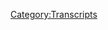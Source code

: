{{DEFAULTSORT:
    #_TRANSCRIPT_0245:December 24, 2018
}}{{Transcript
    | title         = [[245: December 24, 2018]]
    | caption       = [https://knowledgefight.libsyn.com/knowledge-fight-december-24-2018 Listen to this episode on Libsyn]
    | episodeNumber = [[245: December 24, 2018|245]]
    | length        = 01:56:20
}}

{{MessageBox
    | header     = Warning: Bot Generated Content
    | text       = This transcript was automatically generated by transcription software and likely contains many mistakes and misattributions. Please check the audio for definitive quotes, attribution, and context.
    | image      = N3yvass4myg91.webp
    | imagewidth = 50px
    | id         = warning
}}

{{TranscriptBlock
    | name      = Unknown Speaker
    | timestamp = 00:00:00.000
    | text      = Andy in Kansas, you're on the air, thanks for holding.
}}

{{TranscriptBlock
    | name      = Unknown Speaker
    | timestamp = 00:00:04.080
    | text      = Hello Alex, I'm a first time caller, I'm a huge fan, I love your work.
}}

{{TranscriptBlock
    | name      = Unknown Speaker
    | timestamp = 00:00:07.280
    | text      = I love you.
}}

{{TranscriptBlock
    | name      = Unknown Speaker
    | timestamp = 00:00:07.780
    | text      = Hey everybody, welcome back to Knowledge Fight, I am Dan.
}}

{{TranscriptBlock
    | name      = Unknown Speaker
    | timestamp = 00:00:09.960
    | text      = I'm Jordan!
}}

{{TranscriptBlock
    | name      = Unknown Speaker
    | timestamp = 00:00:10.599
    | text      = We're a couple dudes, I like to sit around, drink novelty beverages, and talk a wee bit about Alex Jones.
}}

{{TranscriptBlock
    | name      = Unknown Speaker
    | timestamp = 00:00:15.039
    | text      = Oh indeed we are, Dan.
}}

{{TranscriptBlock
    | name      = Unknown Speaker
    | timestamp = 00:00:16.839
    | text      = Yes, hey buddy.
}}

{{TranscriptBlock
    | name      = Unknown Speaker
    | timestamp = 00:00:18.440
    | text      = When was the last time you got us some sweet new chairs?
}}

{{TranscriptBlock
    | name      = Unknown Speaker
    | timestamp = 00:00:20.920
    | text      = I just did, well actually thank you to my parents for a Christmas present, they sent me a couple of new office chairs.
}}

{{TranscriptBlock
    | name      = Unknown Speaker
    | timestamp = 00:00:28.760
    | text      = Spoiler alert, our old ones that we were using were a disaster, I'd had for probably seven to eight years.
}}

{{TranscriptBlock
    | name      = Unknown Speaker
    | timestamp = 00:00:36.439
    | text      = The cat scratched them to shit, they were just falling apart.
}}

{{TranscriptBlock
    | name      = Unknown Speaker
    | timestamp = 00:00:39.960
    | text      = Yours didn't lean back, it was horrible.
}}

{{TranscriptBlock
    | name      = Unknown Speaker
    | timestamp = 00:00:42.079
    | text      = I would go home covered in little bits of the leather.
}}

{{TranscriptBlock
    | name      = Unknown Speaker
    | timestamp = 00:00:44.920
    | text      = The black lining of the chair, yeah it was horrible.
}}

{{TranscriptBlock
    | name      = Unknown Speaker
    | timestamp = 00:00:47.560
    | text      = But we're now entering a new phase, and 2019 will be the year of the new chairs!
}}

{{TranscriptBlock
    | name      = Unknown Speaker
    | timestamp = 00:00:52.920
    | text      = Indeed, hell yeah!
}}

{{TranscriptBlock
    | name      = Unknown Speaker
    | timestamp = 00:00:54.399
    | text      = Which is a bizarre thing to be celebrating, but we do.
}}

{{TranscriptBlock
    | name      = Unknown Speaker
    | timestamp = 00:00:57.520
    | text      = So this is a podcast where I know a lot about Alex Jones.
}}

{{TranscriptBlock
    | name      = Unknown Speaker
    | timestamp = 00:01:00.240
    | text      = And chairs, and I don't know anything but what you tell me about both.
}}

{{TranscriptBlock
    | name      = Unknown Speaker
    | timestamp = 00:01:03.280
    | text      = Indeed, and that is the fun of this year's show.
}}

{{TranscriptBlock
    | name      = Unknown Speaker
    | timestamp = 00:01:07.159
    | text      = Jordan, today we've got a fun episode in front of us, we're talking about Alex Jones' Christmas Eve Spectacular 2018.
}}

{{TranscriptBlock
    | name      = Unknown Speaker
    | timestamp = 00:01:13.959
    | text      = Nope, nope, nope, nope, uh-uh, what is this, a Bill Murray Christmas all over again? Hell no.
}}

{{TranscriptBlock
    | name      = Unknown Speaker
    | timestamp = 00:01:20.879
    | text      = Alex took Christmas off.
}}

{{TranscriptBlock
    | name      = Unknown Speaker
    | timestamp = 00:01:23.280
    | text      = Of course, well good for him.
}}

{{TranscriptBlock
    | name      = Unknown Speaker
    | timestamp = 00:01:24.519
    | text      = Did a rebroadcast on Christmas.
}}

{{TranscriptBlock
    | name      = Unknown Speaker
    | timestamp = 00:01:26.120
    | text      = He believes in the Lord.
}}

{{TranscriptBlock
    | name      = Unknown Speaker
    | timestamp = 00:01:27.120
    | text      = David Knight filled in on Wednesday, and then on Thursday...
}}

{{TranscriptBlock
    | name      = Unknown Speaker
    | timestamp = 00:01:31.159
    | text      = Of course he did, he doesn't have anywhere to go.
}}

{{TranscriptBlock
    | name      = Unknown Speaker
    | timestamp = 00:01:33.599
    | text      = No, Owen Schroyer I think did Thursday, and then Alex is due back in studio on Friday when this episode will come out.
}}

{{TranscriptBlock
    | name      = Unknown Speaker
    | timestamp = 00:01:39.359
    | text      = But of course we won't be able to have listened to it by the time our podcast comes out.
}}

{{TranscriptBlock
    | name      = Unknown Speaker
    | timestamp = 00:01:43.120
    | text      = So what we have is Christmas Eve, and Alex Jones is a weirdo on Christmas Eve, which is to be expected.
}}

{{TranscriptBlock
    | name      = Unknown Speaker
    | timestamp = 00:01:50.079
    | text      = Yeah, yeah, yeah.
}}

{{TranscriptBlock
    | name      = Unknown Speaker
    | timestamp = 00:01:50.640
    | text      = You know who's now a weirdo?
}}

{{TranscriptBlock
    | name      = Unknown Speaker
    | timestamp = 00:01:51.959
    | text      = Our new donors?
}}

{{TranscriptBlock
    | name      = Unknown Speaker
    | timestamp = 00:01:53.280
    | text      = Yes, that's correct.
}}

{{TranscriptBlock
    | name      = Unknown Speaker
    | timestamp = 00:01:54.959
    | text      = I'd like to take a minute before we start the show to give a couple thank yous out there to folks who have signed up and are supporting the show.
}}

{{TranscriptBlock
    | name      = Unknown Speaker
    | timestamp = 00:02:01.400
    | text      = First of all, I'd like to say Alex, not Alex Jones, but Alex, you are now a policy wonk.
}}

{{TranscriptBlock
    | name      = Unknown Speaker
    | timestamp = 00:02:07.280
    | text      = I'm a policy wonk.
}}

{{TranscriptBlock
    | name      = Unknown Speaker
    | timestamp = 00:02:08.439
    | text      = Thank you, Alex.
}}

{{TranscriptBlock
    | name      = Unknown Speaker
    | timestamp = 00:02:09.120
    | text      = Thank you very much, Alex.
}}

{{TranscriptBlock
    | name      = Unknown Speaker
    | timestamp = 00:02:10.240
    | text      = Second, I'd like to say thank you to Tommy.
}}

{{TranscriptBlock
    | name      = Unknown Speaker
    | timestamp = 00:02:12.680
    | text      = You are now a policy wonk.
}}

{{TranscriptBlock
    | name      = Unknown Speaker
    | timestamp = 00:02:14.840
    | text      = I'm a policy wonk.
}}

{{TranscriptBlock
    | name      = Unknown Speaker
    | timestamp = 00:02:15.919
    | text      = Thank you, Tommy.
}}

{{TranscriptBlock
    | name      = Unknown Speaker
    | timestamp = 00:02:16.319
    | text      = Thank you very much.
}}

{{TranscriptBlock
    | name      = Unknown Speaker
    | timestamp = 00:02:17.120
    | text      = It's finally time for Tommy Robinson to really start doing the show.
}}

{{TranscriptBlock
    | name      = Unknown Speaker
    | timestamp = 00:02:19.439
    | text      = Yeah, try to make good.
}}

{{TranscriptBlock
    | name      = Unknown Speaker
    | timestamp = 00:02:20.719
    | text      = Yeah, yeah, yeah, he needs to support the fight against him.
}}

{{TranscriptBlock
    | name      = Unknown Speaker
    | timestamp = 00:02:24.479
    | text      = Against himself.
}}

{{TranscriptBlock
    | name      = Unknown Speaker
    | timestamp = 00:02:26.240
    | text      = Next, I'd like to say thank you to Brian.
}}

{{TranscriptBlock
    | name      = Unknown Speaker
    | timestamp = 00:02:28.159
    | text      = You are now a policy wonk.
}}

{{TranscriptBlock
    | name      = Unknown Speaker
    | timestamp = 00:02:30.159
    | text      = I'm a policy wonk.
}}

{{TranscriptBlock
    | name      = Unknown Speaker
    | timestamp = 00:02:31.520
    | text      = Thank you very much, Brian.
}}

{{TranscriptBlock
    | name      = Unknown Speaker
    | timestamp = 00:02:32.879
    | text      = Lastly, I'd like to say thank you to somebody who has joined on a little bit of a higher level, but also would like to give a special thank you and shout out to her.
}}

{{TranscriptBlock
    | name      = Unknown Speaker
    | timestamp = 00:02:40.599
    | text      = She sent a little tip through PayPal, and I forgot to send an email thanking her, so I will do that right now.
}}

{{TranscriptBlock
    | name      = Unknown Speaker
    | timestamp = 00:02:47.159
    | text      = So thank you very much.
}}

{{TranscriptBlock
    | name      = Unknown Speaker
    | timestamp = 00:02:48.400
    | text      = Christy, you are now a technocrat.
}}

{{TranscriptBlock
    | name      = Unknown Speaker
    | timestamp = 00:02:51.039
    | text      = I'm a policy wonk.
}}

{{TranscriptBlock
    | name      = Unknown Speaker
    | timestamp = 00:02:52.159
    | text      = Four stars, go home to your mother and tell her you're brilliant.
}}

{{TranscriptBlock
    | name      = Unknown Speaker
    | timestamp = 00:02:54.960
    | text      = Someone, someone sodomite sent me a bucket of poop.
}}

{{TranscriptBlock
    | name      = Unknown Speaker
    | timestamp = 00:02:57.599
    | text      = Daddy shark.
}}

{{TranscriptBlock
    | name      = Unknown Speaker
    | timestamp = 00:02:58.240
    | text      = Bomp, bomp, bomp, bomp, bomp.
}}

{{TranscriptBlock
    | name      = Unknown Speaker
    | timestamp = 00:03:00.080
    | text      = Jar Jar Binks has a Caribbean black accent.
}}

{{TranscriptBlock
    | name      = Unknown Speaker
    | timestamp = 00:03:04.319
    | text      = He's a loser little, little titty baby.
}}

{{TranscriptBlock
    | name      = Unknown Speaker
    | timestamp = 00:03:07.439
    | text      = I don't want to hate black people.
}}

{{TranscriptBlock
    | name      = Unknown Speaker
    | timestamp = 00:03:09.039
    | text      = I renounce Jesus Christ.
}}

{{TranscriptBlock
    | name      = Unknown Speaker
    | timestamp = 00:03:10.960
    | text      = Thank you so much, Christy.
}}

{{TranscriptBlock
    | name      = Unknown Speaker
    | timestamp = 00:03:12.080
    | text      = Thank you very much, Christy.
}}

{{TranscriptBlock
    | name      = Unknown Speaker
    | timestamp = 00:03:13.439
    | text      = If you would like to become a policy wonk out there and, you know, support the show, we would appreciate it.
}}

{{TranscriptBlock
    | name      = Unknown Speaker
    | timestamp = 00:03:17.199
    | text      = You can do that by going to our website knowledgefight.com and clicking that button that says support the show.
}}

{{TranscriptBlock
    | name      = Unknown Speaker
    | timestamp = 00:03:21.759
    | text      = It would be very kind of you.
}}

{{TranscriptBlock
    | name      = Unknown Speaker
    | timestamp = 00:03:22.960
    | text      = Now, bringing up knowledgefight.com, I should tell you, I didn't just get this chair, these two chairs for Christmas.
}}

{{TranscriptBlock
    | name      = Unknown Speaker
    | timestamp = 00:03:30.080
    | text      = I got another gift that is a gift and a curse and a responsibility, and that is we received a donation that bumped us over into our next Patreon goal.
}}

{{TranscriptBlock
    | name      = Unknown Speaker
    | timestamp = 00:03:40.879
    | text      = Oh, that's dangerous.
}}

{{TranscriptBlock
    | name      = Unknown Speaker
    | timestamp = 00:03:41.759
    | text      = Which I have been very vague about for a reason, and that was because I'm terrified to put this out into the world, and now I have to.
}}

{{TranscriptBlock
    | name      = Unknown Speaker
    | timestamp = 00:03:49.360
    | text      = So for a long time, people have been requesting that I write a book or we write a book about Alex Jones.
}}

{{TranscriptBlock
    | name      = Unknown Speaker
    | timestamp = 00:03:55.520
    | text      = And I think that there's a good reason for that, and that is there's not as much utility in this podcast as I would like there to be.
}}

{{TranscriptBlock
    | name      = Unknown Speaker
    | timestamp = 00:04:03.280
    | text      = Well, yeah.
}}

{{TranscriptBlock
    | name      = Unknown Speaker
    | timestamp = 00:04:04.479
    | text      = For the people to get the information that we're putting out into the world, they have to listen to a lot of our podcast in order to get the information.
}}

{{TranscriptBlock
    | name      = Unknown Speaker
    | timestamp = 00:04:10.639
    | text      = What? We've done like 250 episodes.
}}

{{TranscriptBlock
    | name      = Unknown Speaker
    | timestamp = 00:04:12.960
    | text      = Probably more than that.
}}

{{TranscriptBlock
    | name      = Unknown Speaker
    | timestamp = 00:04:13.520
    | text      = We average two to three hours per episode.
}}

{{TranscriptBlock
    | name      = Unknown Speaker
    | timestamp = 00:04:17.600
    | text      = It's not.
}}

{{TranscriptBlock
    | name      = Unknown Speaker
    | timestamp = 00:04:18.000
    | text      = There's not that much to listen to.
}}

{{TranscriptBlock
    | name      = Unknown Speaker
    | timestamp = 00:04:19.839
    | text      = Sure, it's not the most digestible, usable application or presentation of the information that we're uncovering and the things that we're learning about.
}}

{{TranscriptBlock
    | name      = Unknown Speaker
    | timestamp = 00:04:30.399
    | text      = And so one of the things people had suggested was that book idea.
}}

{{TranscriptBlock
    | name      = Unknown Speaker
    | timestamp = 00:04:33.199
    | text      = And I think you and I early on were interested in the idea, but then we sat down and talked about like what that would look like, what the structure of it.
}}

{{TranscriptBlock
    | name      = Unknown Speaker
    | timestamp = 00:04:41.120
    | text      = Yeah.
}}

{{TranscriptBlock
    | name      = Unknown Speaker
    | timestamp = 00:04:41.439
    | text      = And it just seemed like there wasn't a way to make it an engaging and informative book that wouldn't take us both our entire lives.
}}

{{TranscriptBlock
    | name      = Unknown Speaker
    | timestamp = 00:04:49.759
    | text      = Yeah, pretty much.
}}

{{TranscriptBlock
    | name      = Unknown Speaker
    | timestamp = 00:04:50.800
    | text      = And we would end up probably killing each other because of the meetings about me using the passive voice.
}}

{{TranscriptBlock
    | name      = Unknown Speaker
    | timestamp = 00:04:55.920
    | text      = No, we wouldn't have had a problem because my theory as to if it actually happened, here's how it turned out.
}}

{{TranscriptBlock
    | name      = Unknown Speaker
    | timestamp = 00:05:01.759
    | text      = You would have written a book and then I would scribble in screams in the margins.
}}

{{TranscriptBlock
    | name      = Unknown Speaker
    | timestamp = 00:05:06.319
    | text      = Yeah, actually might have been if we'd come up with that a long time ago, that might have been the way to go.
}}

{{TranscriptBlock
    | name      = Unknown Speaker
    | timestamp = 00:05:10.240
    | text      = But so I kicked around the idea of like what other ways would there be to present the information in a way that people could use.
}}

{{TranscriptBlock
    | name      = Unknown Speaker
    | timestamp = 00:05:17.920
    | text      = Like let's say you're having an argument with somebody about X, Y, or Z thing, some conservative narrative and shit online.
}}

{{TranscriptBlock
    | name      = Unknown Speaker
    | timestamp = 00:05:25.680
    | text      = It's harder to point them to, oh, here's what this is, listen to 45 minutes of this podcast and then you'll get to the debunking of X, Y, or Z thing.
}}

{{TranscriptBlock
    | name      = Unknown Speaker
    | timestamp = 00:05:34.399
    | text      = It's pretty fun.
}}

{{TranscriptBlock
    | name      = Unknown Speaker
    | timestamp = 00:05:35.120
    | text      = Sure.
}}

{{TranscriptBlock
    | name      = Unknown Speaker
    | timestamp = 00:05:35.680
    | text      = And hopefully maybe we'll get a new listener out of it.
}}

{{TranscriptBlock
    | name      = Unknown Speaker
    | timestamp = 00:05:37.680
    | text      = Yeah, well.
}}

{{TranscriptBlock
    | name      = Unknown Speaker
    | timestamp = 00:05:38.160
    | text      = It's not the most helpful.
}}

{{TranscriptBlock
    | name      = Unknown Speaker
    | timestamp = 00:05:40.879
    | text      = And so what I decided to do is I decided to start building a wiki.
}}

{{TranscriptBlock
    | name      = Unknown Speaker
    | timestamp = 00:05:44.319
    | text      = But then I started to do that and I realized I don't like the wiki structure necessarily.
}}

{{TranscriptBlock
    | name      = Unknown Speaker
    | timestamp = 00:05:50.879
    | text      = I find it very difficult to manage and it's unwieldy.
}}

{{TranscriptBlock
    | name      = Unknown Speaker
    | timestamp = 00:05:54.480
    | text      = But I've begun and done most of, not most of, the work is never going to be done.
}}

{{TranscriptBlock
    | name      = Unknown Speaker
    | timestamp = 00:06:00.639
    | text      = But I've created a database more or less of InfoWars information.
}}

{{TranscriptBlock
    | name      = Unknown Speaker
    | timestamp = 00:06:06.399
    | text      = It's a work in progress, but because we've crossed this goal, I will start posting it.
}}

{{TranscriptBlock
    | name      = Unknown Speaker
    | timestamp = 00:06:12.560
    | text      = I'll start making it available on KnowledgeFight.com, I hope by the first of the year.
}}

{{TranscriptBlock
    | name      = Unknown Speaker
    | timestamp = 00:06:19.120
    | text      = My goal is the first of the year it'll go live.
}}

{{TranscriptBlock
    | name      = Unknown Speaker
    | timestamp = 00:06:21.360
    | text      = That's sort of the time frame of lead up that I probably need to brush up a few things, polish some edges and what have you.
}}

{{TranscriptBlock
    | name      = Unknown Speaker
    | timestamp = 00:06:29.360
    | text      = But there will be a link on KnowledgeFight.com that will go to our tons of information.
}}

{{TranscriptBlock
    | name      = Unknown Speaker
    | timestamp = 00:06:40.000
    | text      = I spent a large portion of my time over Christmas compiling and writing a bunch of this stuff up.
}}

{{TranscriptBlock
    | name      = Unknown Speaker
    | timestamp = 00:06:48.480
    | text      = And I'm very excited to have people see it, but I'm also terrified.
}}

{{TranscriptBlock
    | name      = Unknown Speaker
    | timestamp = 00:06:51.920
    | text      = I am grateful to all of the policy wonks who got us to this level, mainly because Dan has been writing this shit for forever.
}}

{{TranscriptBlock
    | name      = Unknown Speaker
    | timestamp = 00:07:01.120
    | text      = And if you hadn't forced him to put it out, I don't think he ever would have until he was like 95.
}}

{{TranscriptBlock
    | name      = Unknown Speaker
    | timestamp = 00:07:07.040
    | text      = Probably.
}}

{{TranscriptBlock
    | name      = Unknown Speaker
    | timestamp = 00:07:07.600
    | text      = I'm speaking directly to the policy wonks, of course. I'm not talking to you, otherwise I would just...
}}

{{TranscriptBlock
    | name      = Unknown Speaker
    | timestamp = 00:07:11.199
    | text      = Right. I mean, I think you're probably fairly right.
}}

{{TranscriptBlock
    | name      = Unknown Speaker
    | timestamp = 00:07:14.399
    | text      = I would kick the can down the road and be like, well, there's just a little bit more I need to do.
}}

{{TranscriptBlock
    | name      = Unknown Speaker
    | timestamp = 00:07:17.600
    | text      = No, no, no, I could put a little bit more in there.
}}

{{TranscriptBlock
    | name      = Unknown Speaker
    | timestamp = 00:07:19.279
    | text      = No, no, no.
}}

{{TranscriptBlock
    | name      = Unknown Speaker
    | timestamp = 00:07:20.079
    | text      = So it'll be incomplete from the jump, for sure.
}}

{{TranscriptBlock
    | name      = Unknown Speaker
    | timestamp = 00:07:23.360
    | text      = And a lot of it will end up focusing on guests, narratives, information, and those sorts of things that are more germane to the times that we've studied, like 2009 and 2015, and the Trump, coming to Trump era.
}}

{{TranscriptBlock
    | name      = Unknown Speaker
    | timestamp = 00:07:39.519
    | text      = Yeah.
}}

{{TranscriptBlock
    | name      = Unknown Speaker
    | timestamp = 00:07:39.839
    | text      = That sort of thing.
}}

{{TranscriptBlock
    | name      = Unknown Speaker
    | timestamp = 00:07:40.399
    | text      = There's going to be a lot more of that, but it won't only be that.
}}

{{TranscriptBlock
    | name      = Unknown Speaker
    | timestamp = 00:07:43.600
    | text      = And as time goes on, I'm going to continue to add to these databases and stuff like that.
}}

{{TranscriptBlock
    | name      = Unknown Speaker
    | timestamp = 00:07:50.160
    | text      = And hopefully in time, it will be a much more thorough...
}}

{{TranscriptBlock
    | name      = Unknown Speaker
    | timestamp = 00:07:55.839
    | text      = It's incomplete the way the Smithsonian Institute is incomplete.
}}

{{TranscriptBlock
    | name      = Unknown Speaker
    | timestamp = 00:07:59.680
    | text      = You can't have every fucking thing in there.
}}

{{TranscriptBlock
    | name      = Unknown Speaker
    | timestamp = 00:08:02.319
    | text      = That's an unfair comparison, but I appreciate what you're saying.
}}

{{TranscriptBlock
    | name      = Unknown Speaker
    | timestamp = 00:08:04.560
    | text      = Ah, shut up.
}}

{{TranscriptBlock
    | name      = Unknown Speaker
    | timestamp = 00:08:05.360
    | text      = Anyway, that will be coming.
}}

{{TranscriptBlock
    | name      = Unknown Speaker
    | timestamp = 00:08:06.720
    | text      = So thank you to everybody who's donated to the show and supported us and forced my hand on this.
}}

{{TranscriptBlock
    | name      = Unknown Speaker
    | timestamp = 00:08:11.360
    | text      = It's... we will see.
}}

{{TranscriptBlock
    | name      = Unknown Speaker
    | timestamp = 00:08:14.000
    | text      = But that is to come.
}}

{{TranscriptBlock
    | name      = Unknown Speaker
    | timestamp = 00:08:15.439
    | text      = What is to come today?
}}

{{TranscriptBlock
    | name      = Unknown Speaker
    | timestamp = 00:08:17.680
    | text      = Christmas Eve.
}}

{{TranscriptBlock
    | name      = Unknown Speaker
    | timestamp = 00:08:18.560
    | text      = Hey, there we go.
}}

{{TranscriptBlock
    | name      = Unknown Speaker
    | timestamp = 00:08:20.319
    | text      = So Alex is in studio.
}}

{{TranscriptBlock
    | name      = Unknown Speaker
    | timestamp = 00:08:21.920
    | text      = He's in a bit of a weird mood.
}}

{{TranscriptBlock
    | name      = Unknown Speaker
    | timestamp = 00:08:24.240
    | text      = And I have... this first clip I'm going to play is a little bit long because...
}}

{{TranscriptBlock
    | name      = Unknown Speaker
    | timestamp = 00:08:29.519
    | text      = Is it him reenacting the entire Christmas story?
}}

{{TranscriptBlock
    | name      = Unknown Speaker
    | timestamp = 00:08:31.920
    | text      = It's him singing the first Noel.
}}

{{TranscriptBlock
    | name      = Unknown Speaker
    | timestamp = 00:08:33.519
    | text      = The first Noel.
}}

{{TranscriptBlock
    | name      = Unknown Speaker
    | timestamp = 00:08:37.200
    | text      = I would watch a Infowars nativity play all day.
}}

{{TranscriptBlock
    | name      = Unknown Speaker
    | timestamp = 00:08:41.200
    | text      = Well, see, here's the thing, Jordan, a bunch of people...
}}

{{TranscriptBlock
    | name      = Unknown Speaker
    | timestamp = 00:08:44.320
    | text      = It's not fair to say a bunch, but I got some field reports from people
}}

{{TranscriptBlock
    | name      = Unknown Speaker
    | timestamp = 00:08:47.600
    | text      = that they had sightings of Alex on the ground in Tulsa.
}}

{{TranscriptBlock
    | name      = Unknown Speaker
    | timestamp = 00:08:51.279
    | text      = Boots on the ground in Tulsa?
}}

{{TranscriptBlock
    | name      = Unknown Speaker
    | timestamp = 00:08:52.480
    | text      = Boots on the ground in Tulsa.
}}

{{TranscriptBlock
    | name      = Unknown Speaker
    | timestamp = 00:08:53.360
    | text      = I thought GW wasn't going to do that.
}}

{{TranscriptBlock
    | name      = Unknown Speaker
    | timestamp = 00:08:55.039
    | text      = Everyone was like, what the fuck is Alex Jones doing in Tulsa?
}}

{{TranscriptBlock
    | name      = Unknown Speaker
    | timestamp = 00:08:58.399
    | text      = Good question.
}}

{{TranscriptBlock
    | name      = Unknown Speaker
    | timestamp = 00:08:59.039
    | text      = Turns out he explains here in this first clip and then tells a meandering,
}}

{{TranscriptBlock
    | name      = Unknown Speaker
    | timestamp = 00:09:04.399
    | text      = bizarre story that I can't...
}}

{{TranscriptBlock
    | name      = Unknown Speaker
    | timestamp = 00:09:06.559
    | text      = I cannot believe is true about going to see a movie with his wife's family.
}}

{{TranscriptBlock
    | name      = Unknown Speaker
    | timestamp = 00:09:12.000
    | text      = When I tell stories like this, I don't do it to brag.
}}

{{TranscriptBlock
    | name      = Unknown Speaker
    | timestamp = 00:09:14.879
    | text      = I do it to give the listeners and viewers all across the U.S.
}}

{{TranscriptBlock
    | name      = Unknown Speaker
    | timestamp = 00:09:17.759
    | text      = and all across the world the positive news.
}}

{{TranscriptBlock
    | name      = Unknown Speaker
    | timestamp = 00:09:21.279
    | text      = That means he's about to brag.
}}

{{TranscriptBlock
    | name      = Unknown Speaker
    | timestamp = 00:09:23.039
    | text      = No.
}}

{{TranscriptBlock
    | name      = Unknown Speaker
    | timestamp = 00:09:23.440
    | text      = When I see negative stuff, I tell you about it.
}}

{{TranscriptBlock
    | name      = Unknown Speaker
    | timestamp = 00:09:26.320
    | text      = When I see positive things, I talk about it.
}}

{{TranscriptBlock
    | name      = Unknown Speaker
    | timestamp = 00:09:29.279
    | text      = I went up to Omaha, Nebraska to spend the last few days with my...
}}

{{TranscriptBlock
    | name      = Unknown Speaker
    | timestamp = 00:09:33.440
    | text      = I said Tulsa.
}}

{{TranscriptBlock
    | name      = Unknown Speaker
    | timestamp = 00:09:34.399
    | text      = I'm sorry.
}}

{{TranscriptBlock
    | name      = Unknown Speaker
    | timestamp = 00:09:34.799
    | text      = You meant Omaha, Nebraska.
}}

{{TranscriptBlock
    | name      = Unknown Speaker
    | timestamp = 00:09:36.000
    | text      = I apologize.
}}

{{TranscriptBlock
    | name      = Unknown Speaker
    | timestamp = 00:09:36.639
    | text      = Okay.
}}

{{TranscriptBlock
    | name      = Unknown Speaker
    | timestamp = 00:09:36.879
    | text      = I gotcha.
}}

{{TranscriptBlock
    | name      = Unknown Speaker
    | timestamp = 00:09:37.360
    | text      = Uh, wife, my second wife, my real wife, my awesome wife, father who's had some heart
}}

{{TranscriptBlock
    | name      = Unknown Speaker
    | timestamp = 00:09:44.399
    | text      = problems and things.
}}

{{TranscriptBlock
    | name      = Unknown Speaker
    | timestamp = 00:09:45.440
    | text      = So she was up there taking him to clinics and hospitals and things, uh, and at the same
}}

{{TranscriptBlock
    | name      = Unknown Speaker
    | timestamp = 00:09:50.559
    | text      = time spending time with her father.
}}

{{TranscriptBlock
    | name      = Unknown Speaker
    | timestamp = 00:09:52.480
    | text      = So I had a lot of time by myself to poke around the real rust belt and still a beautiful city
}}

{{TranscriptBlock
    | name      = Unknown Speaker
    | timestamp = 00:09:59.679
    | text      = in many ways.
}}

{{TranscriptBlock
    | name      = Unknown Speaker
    | timestamp = 00:10:00.559
    | text      = Omaha, Nebraska.
}}

{{TranscriptBlock
    | name      = Unknown Speaker
    | timestamp = 00:10:01.519
    | text      = Is it?
}}

{{TranscriptBlock
    | name      = Unknown Speaker
    | timestamp = 00:10:02.019
    | text      = And then my wife hadn't seen The Mule.
}}

{{TranscriptBlock
    | name      = Unknown Speaker
    | timestamp = 00:10:06.100
    | text      = I had seen it with some friends about a week and a half ago.
}}

{{TranscriptBlock
    | name      = Unknown Speaker
    | timestamp = 00:10:09.620
    | text      = So I said, let's take your dad to a movie.
}}

{{TranscriptBlock
    | name      = Unknown Speaker
    | timestamp = 00:10:11.620
    | text      = So we got to pause already.
}}

{{TranscriptBlock
    | name      = Unknown Speaker
    | timestamp = 00:10:12.899
    | text      = First of all, Omaha is a fine town.
}}

{{TranscriptBlock
    | name      = Unknown Speaker
    | timestamp = 00:10:15.460
    | text      = I've been there.
}}

{{TranscriptBlock
    | name      = Unknown Speaker
    | timestamp = 00:10:16.019
    | text      = It's a nice place.
}}

{{TranscriptBlock
    | name      = Unknown Speaker
    | timestamp = 00:10:17.139
    | text      = Second of all, Alex is like, I'm so busy fighting the info war.
}}

{{TranscriptBlock
    | name      = Unknown Speaker
    | timestamp = 00:10:20.740
    | text      = I'm going to see The Mule a second time.
}}

{{TranscriptBlock
    | name      = Unknown Speaker
    | timestamp = 00:10:22.980
    | text      = Yeah.
}}

{{TranscriptBlock
    | name      = Unknown Speaker
    | timestamp = 00:10:23.700
    | text      = Okay.
}}

{{TranscriptBlock
    | name      = Unknown Speaker
    | timestamp = 00:10:24.580
    | text      = What?
}}

{{TranscriptBlock
    | name      = Unknown Speaker
    | timestamp = 00:10:24.899
    | text      = It's, it's got, it's, it's directed by Clint Eastwood.
}}

{{TranscriptBlock
    | name      = Unknown Speaker
    | timestamp = 00:10:27.779
    | text      = I assume it's about the main villain of Second Foundation by Asimov.
}}

{{TranscriptBlock
    | name      = Unknown Speaker
    | timestamp = 00:10:31.620
    | text      = I, I, what can, what don't you like?
}}

{{TranscriptBlock
    | name      = Unknown Speaker
    | timestamp = 00:10:33.539
    | text      = I'm just saying if you have time to go see a movie twice, you're, you've got some leisure
}}

{{TranscriptBlock
    | name      = Unknown Speaker
    | timestamp = 00:10:37.940
    | text      = in your life.
}}

{{TranscriptBlock
    | name      = Unknown Speaker
    | timestamp = 00:10:38.500
    | text      = That's all I'm saying.
}}

{{TranscriptBlock
    | name      = Unknown Speaker
    | timestamp = 00:10:39.379
    | text      = All right.
}}

{{TranscriptBlock
    | name      = Unknown Speaker
    | timestamp = 00:10:41.379
    | text      = So we, we got in there and got him out of the car and got him in the movie cause he
}}

{{TranscriptBlock
    | name      = Unknown Speaker
    | timestamp = 00:10:44.980
    | text      = has trouble walking and I've been poisoning him.
}}

{{TranscriptBlock
    | name      = Unknown Speaker
    | timestamp = 00:10:49.460
    | text      = I'd already seen the movie and well, you know, we didn't enter way early.
}}

{{TranscriptBlock
    | name      = Unknown Speaker
    | timestamp = 00:10:53.620
    | text      = I wanted a hot dog and some nachos.
}}

{{TranscriptBlock
    | name      = Unknown Speaker
    | timestamp = 00:10:56.340
    | text      = So I go out there at like eight o'clock at night and we'd eat at about five and I get
}}

{{TranscriptBlock
    | name      = Unknown Speaker
    | timestamp = 00:11:03.379
    | text      = the fast food and I get the hot dog and I get the nachos and all of a sudden everybody
}}

{{TranscriptBlock
    | name      = Unknown Speaker
    | timestamp = 00:11:08.820
    | text      = behind the counter wants to take pictures and shake my hand and the manager comes out.
}}

{{TranscriptBlock
    | name      = Unknown Speaker
    | timestamp = 00:11:13.460
    | text      = Now, by the time I do that, more people come and I'm like, okay, that's like 20 people.
}}

{{TranscriptBlock
    | name      = Unknown Speaker
    | timestamp = 00:11:17.860
    | text      = Everyone that comes in here, cause it wasn't that busy in the movies.
}}

{{TranscriptBlock
    | name      = Unknown Speaker
    | timestamp = 00:11:21.460
    | text      = It was in between the films letting out.
}}

{{TranscriptBlock
    | name      = Unknown Speaker
    | timestamp = 00:11:24.899
    | text      = And I'm like, I got to get out of here.
}}

{{TranscriptBlock
    | name      = Unknown Speaker
    | timestamp = 00:11:25.940
    | text      = I got to get back to my wife's going to wonder where I am.
}}

{{TranscriptBlock
    | name      = Unknown Speaker
    | timestamp = 00:11:27.460
    | text      = I've been under 20 minutes.
}}

{{TranscriptBlock
    | name      = Unknown Speaker
    | timestamp = 00:11:28.740
    | text      = That story is nachos.
}}

{{TranscriptBlock
    | name      = Unknown Speaker
    | timestamp = 00:11:30.019
    | text      = While I'm shaking hands and they're taking photos, more people come up.
}}

{{TranscriptBlock
    | name      = Unknown Speaker
    | timestamp = 00:11:33.779
    | text      = It's almost everyone.
}}

{{TranscriptBlock
    | name      = Unknown Speaker
    | timestamp = 00:11:34.740
    | text      = So I probably take 25, 30 photographs, shine autographs.
}}

{{TranscriptBlock
    | name      = Unknown Speaker
    | timestamp = 00:11:40.100
    | text      = They're, they're pulling out flags out of the back of the, of the movie theater.
}}

{{TranscriptBlock
    | name      = Unknown Speaker
    | timestamp = 00:11:45.940
    | text      = It's the big fancy mega mall they built there.
}}

{{TranscriptBlock
    | name      = Unknown Speaker
    | timestamp = 00:11:47.860
    | text      = It's all real modern.
}}

{{TranscriptBlock
    | name      = Unknown Speaker
    | timestamp = 00:11:49.220
    | text      = Like the Gadsden flag, very modern theater in Omaha.
}}

{{TranscriptBlock
    | name      = Unknown Speaker
    | timestamp = 00:11:52.340
    | text      = So I go back in my wife's like, where have you been?
}}

{{TranscriptBlock
    | name      = Unknown Speaker
    | timestamp = 00:11:54.100
    | text      = I go, I got mobbed outside.
}}

{{TranscriptBlock
    | name      = Unknown Speaker
    | timestamp = 00:11:57.539
    | text      = We go out.
}}

{{TranscriptBlock
    | name      = Unknown Speaker
    | timestamp = 00:11:59.059
    | text      = Why do you smell like alcohol?
}}

{{TranscriptBlock
    | name      = Unknown Speaker
    | timestamp = 00:12:00.580
    | text      = I have to tell that part of the story.
}}

{{TranscriptBlock
    | name      = Unknown Speaker
    | timestamp = 00:12:03.299
    | text      = And there are 50 people or more, mainly generation Z high school men and, and, and,
}}

{{TranscriptBlock
    | name      = Unknown Speaker
    | timestamp = 00:12:11.539
    | text      = and women, young, young people, young adults.
}}

{{TranscriptBlock
    | name      = Unknown Speaker
    | timestamp = 00:12:16.340
    | text      = And it's just crazy.
}}

{{TranscriptBlock
    | name      = Unknown Speaker
    | timestamp = 00:12:18.179
    | text      = And we're like, Hey, I got to get her dad outside.
}}

{{TranscriptBlock
    | name      = Unknown Speaker
    | timestamp = 00:12:20.259
    | text      = And as we go outside, I'm walking through the night and more people are
}}

{{TranscriptBlock
    | name      = Unknown Speaker
    | timestamp = 00:12:24.019
    | text      = running and saying, Alex Jones, Alex Jones, Alex Jones.
}}

{{TranscriptBlock
    | name      = Unknown Speaker
    | timestamp = 00:12:26.899
    | text      = I was flash mobbed.
}}

{{TranscriptBlock
    | name      = Unknown Speaker
    | timestamp = 00:12:30.820
    | text      = And people say, well, why didn't you videotape it?
}}

{{TranscriptBlock
    | name      = Unknown Speaker
    | timestamp = 00:12:33.299
    | text      = Good point.
}}

{{TranscriptBlock
    | name      = Unknown Speaker
    | timestamp = 00:12:34.980
    | text      = You're trying to hide Alex.
}}

{{TranscriptBlock
    | name      = Unknown Speaker
    | timestamp = 00:12:36.340
    | text      = That's a good question.
}}

{{TranscriptBlock
    | name      = Unknown Speaker
    | timestamp = 00:12:37.059
    | text      = I'm a celebrity.
}}

{{TranscriptBlock
    | name      = Unknown Speaker
    | timestamp = 00:12:37.620
    | text      = Leave me alone.
}}

{{TranscriptBlock
    | name      = Unknown Speaker
    | timestamp = 00:12:39.539
    | text      = The good news is I got flash mobbed in Omaha, Nebraska in the middle of nowhere.
}}

{{TranscriptBlock
    | name      = Unknown Speaker
    | timestamp = 00:12:49.220
    | text      = Just trying to get a hot dog and cheese nachos.
}}

{{TranscriptBlock
    | name      = Unknown Speaker
    | timestamp = 00:12:51.860
    | text      = That's not the middle of nowhere, but oh, Nebraska.
}}

{{TranscriptBlock
    | name      = Unknown Speaker
    | timestamp = 00:12:55.299
    | text      = Yeah.
}}

{{TranscriptBlock
    | name      = Unknown Speaker
    | timestamp = 00:12:55.539
    | text      = It's a real city.
}}

{{TranscriptBlock
    | name      = Unknown Speaker
    | timestamp = 00:12:56.820
    | text      = Yeah.
}}

{{TranscriptBlock
    | name      = Unknown Speaker
    | timestamp = 00:12:57.220
    | text      = I would also, I just could test every detail of that story, except for that.
}}

{{TranscriptBlock
    | name      = Unknown Speaker
    | timestamp = 00:13:01.059
    | text      = Her dad probably has mobility problems.
}}

{{TranscriptBlock
    | name      = Unknown Speaker
    | timestamp = 00:13:03.139
    | text      = That's the only thing that's the only part of that story that I'm like, yeah, all right.
}}

{{TranscriptBlock
    | name      = Unknown Speaker
    | timestamp = 00:13:07.620
    | text      = I'm gonna go ahead.
}}

{{TranscriptBlock
    | name      = Unknown Speaker
    | timestamp = 00:13:08.419
    | text      = All I thought was improv.
}}

{{TranscriptBlock
    | name      = Unknown Speaker
    | timestamp = 00:13:09.700
    | text      = Everywhere's reach has gotten too far.
}}

{{TranscriptBlock
    | name      = Unknown Speaker
    | timestamp = 00:13:11.460
    | text      = Yeah.
}}

{{TranscriptBlock
    | name      = Unknown Speaker
    | timestamp = 00:13:11.779
    | text      = They are in Omaha.
}}

{{TranscriptBlock
    | name      = Unknown Speaker
    | timestamp = 00:13:12.659
    | text      = They're literally everywhere now.
}}

{{TranscriptBlock
    | name      = Unknown Speaker
    | timestamp = 00:13:14.259
    | text      = Yeah.
}}

{{TranscriptBlock
    | name      = Unknown Speaker
    | timestamp = 00:13:14.899
    | text      = Um, I don't know.
}}

{{TranscriptBlock
    | name      = Unknown Speaker
    | timestamp = 00:13:15.860
    | text      = First of all, I would say Alex hot dogs or nachos.
}}

{{TranscriptBlock
    | name      = Unknown Speaker
    | timestamp = 00:13:19.539
    | text      = That's what I would say.
}}

{{TranscriptBlock
    | name      = Unknown Speaker
    | timestamp = 00:13:20.340
    | text      = First of all, you don't need both.
}}

{{TranscriptBlock
    | name      = Unknown Speaker
    | timestamp = 00:13:22.820
    | text      = You already said you had dinner three hours earlier.
}}

{{TranscriptBlock
    | name      = Unknown Speaker
    | timestamp = 00:13:25.460
    | text      = You don't need to go to the goddamn concession stand.
}}

{{TranscriptBlock
    | name      = Unknown Speaker
    | timestamp = 00:13:27.940
    | text      = By the way, not fast food.
}}

{{TranscriptBlock
    | name      = Unknown Speaker
    | timestamp = 00:13:29.379
    | text      = That is a movie theater hot dog.
}}

{{TranscriptBlock
    | name      = Unknown Speaker
    | timestamp = 00:13:31.220
    | text      = That was a movie theater.
}}

{{TranscriptBlock
    | name      = Unknown Speaker
    | timestamp = 00:13:32.259
    | text      = That is just above gas station hot dog.
}}

{{TranscriptBlock
    | name      = Unknown Speaker
    | timestamp = 00:13:34.179
    | text      = Boy, that's not good.
}}

{{TranscriptBlock
    | name      = Unknown Speaker
    | timestamp = 00:13:35.139
    | text      = I worked at a movie theater for five years.
}}

{{TranscriptBlock
    | name      = Unknown Speaker
    | timestamp = 00:13:36.980
    | text      = I would, uh, I have a lot of expertise in this world.
}}

{{TranscriptBlock
    | name      = Unknown Speaker
    | timestamp = 00:13:40.419
    | text      = Yeah.
}}

{{TranscriptBlock
    | name      = Unknown Speaker
    | timestamp = 00:13:41.139
    | text      = Um, I don't, I also just don't believe any of this stuff.
}}

{{TranscriptBlock
    | name      = Unknown Speaker
    | timestamp = 00:13:43.539
    | text      = This is just another one of his.
}}

{{TranscriptBlock
    | name      = Unknown Speaker
    | timestamp = 00:13:44.580
    | text      = I'm so popular.
}}

{{TranscriptBlock
    | name      = Unknown Speaker
    | timestamp = 00:13:45.700
    | text      = Yeah, I don't know why it is that he is telling this story other than to like preemptively
}}

{{TranscriptBlock
    | name      = Unknown Speaker
    | timestamp = 00:13:52.740
    | text      = make sure his wife thinks that he wasn't going to the bar.
}}

{{TranscriptBlock
    | name      = Unknown Speaker
    | timestamp = 00:13:56.179
    | text      = Yeah.
}}

{{TranscriptBlock
    | name      = Unknown Speaker
    | timestamp = 00:13:56.659
    | text      = He wasn't drinking by a dumpster.
}}

{{TranscriptBlock
    | name      = Unknown Speaker
    | timestamp = 00:13:58.179
    | text      = Yeah.
}}

{{TranscriptBlock
    | name      = Unknown Speaker
    | timestamp = 00:13:58.419
    | text      = Come on.
}}

{{TranscriptBlock
    | name      = Unknown Speaker
    | timestamp = 00:13:58.980
    | text      = I would, I would say that it's, it's fascinating to me how regard, uh, like depending on what
}}

{{TranscriptBlock
    | name      = Unknown Speaker
    | timestamp = 00:14:03.860
    | text      = narrative and what sort of feeling he needs his audience to have, he will tell almost
}}

{{TranscriptBlock
    | name      = Unknown Speaker
    | timestamp = 00:14:08.740
    | text      = identical stories as that, like I went out in public and everyone mobbed me and it'll
}}

{{TranscriptBlock
    | name      = Unknown Speaker
    | timestamp = 00:14:14.340
    | text      = either be, they loved him or they were spitting at him and calling him a Russia, depending
}}

{{TranscriptBlock
    | name      = Unknown Speaker
    | timestamp = 00:14:18.419
    | text      = on the, whatever he needs.
}}

{{TranscriptBlock
    | name      = Unknown Speaker
    | timestamp = 00:14:19.940
    | text      = Tons of people talk to him all the time, but they're either angry at him or love him depending
}}

{{TranscriptBlock
    | name      = Unknown Speaker
    | timestamp = 00:14:25.059
    | text      = on if he needs to inspire hope or fear.
}}

{{TranscriptBlock
    | name      = Unknown Speaker
    | timestamp = 00:14:27.700
    | text      = It's almost like he has these paranoid projections that are dependent on how he's feeling at
}}

{{TranscriptBlock
    | name      = Unknown Speaker
    | timestamp = 00:14:32.659
    | text      = the time.
}}

{{TranscriptBlock
    | name      = Unknown Speaker
    | timestamp = 00:14:32.980
    | text      = Like he's feeling good.
}}

{{TranscriptBlock
    | name      = Unknown Speaker
    | timestamp = 00:14:34.179
    | text      = He's with his family.
}}

{{TranscriptBlock
    | name      = Unknown Speaker
    | timestamp = 00:14:35.220
    | text      = They're enjoying Christmas.
}}

{{TranscriptBlock
    | name      = Unknown Speaker
    | timestamp = 00:14:36.340
    | text      = So, uh, all of a sudden there are so many people surrounding him and they're, they're
}}

{{TranscriptBlock
    | name      = Unknown Speaker
    | timestamp = 00:14:40.740
    | text      = giving him nothing but love.
}}

{{TranscriptBlock
    | name      = Unknown Speaker
    | timestamp = 00:14:42.019
    | text      = Ooh, or if he's feeling bad, like for instance, he just met with his lawyer.
}}

{{TranscriptBlock
    | name      = Unknown Speaker
    | timestamp = 00:14:46.500
    | text      = All of a sudden he's going to get mobbed by all of these evil people who are spitting
}}

{{TranscriptBlock
    | name      = Unknown Speaker
    | timestamp = 00:14:49.940
    | text      = on him.
}}

{{TranscriptBlock
    | name      = Unknown Speaker
    | timestamp = 00:14:52.980
    | text      = It could just be that they're all in his head.
}}

{{TranscriptBlock
    | name      = Unknown Speaker
    | timestamp = 00:14:54.899
    | text      = I think your paranoid projection theory might be right because he's not done talking about
}}

{{TranscriptBlock
    | name      = Unknown Speaker
    | timestamp = 00:14:58.740
    | text      = this and in this next clip, he says things that I think are even less likely than that
}}

{{TranscriptBlock
    | name      = Unknown Speaker
    | timestamp = 00:15:03.620
    | text      = first one.
}}

{{TranscriptBlock
    | name      = Unknown Speaker
    | timestamp = 00:15:04.899
    | text      = So there was hysteria like Elvis Presley was there or something.
}}

{{TranscriptBlock
    | name      = Unknown Speaker
    | timestamp = 00:15:10.019
    | text      = Now again, I'm not building myself up for me.
}}

{{TranscriptBlock
    | name      = Unknown Speaker
    | timestamp = 00:15:12.820
    | text      = They just see info Wars as a symbol of standing up the globalists.
}}

{{TranscriptBlock
    | name      = Unknown Speaker
    | timestamp = 00:15:18.500
    | text      = And let me tell you, our flight back, um, just the flight cancellations and things.
}}

{{TranscriptBlock
    | name      = Unknown Speaker
    | timestamp = 00:15:22.580
    | text      = We had to go through Denver and then come back.
}}

{{TranscriptBlock
    | name      = Unknown Speaker
    | timestamp = 00:15:24.100
    | text      = So it took me all day yesterday to get home.
}}

{{TranscriptBlock
    | name      = Unknown Speaker
    | timestamp = 00:15:26.259
    | text      = So, you know, two hour flight, it was like a 10 hour fiasco in the Denver international
}}

{{TranscriptBlock
    | name      = Unknown Speaker
    | timestamp = 00:15:32.500
    | text      = airport.
}}

{{TranscriptBlock
    | name      = Unknown Speaker
    | timestamp = 00:15:33.460
    | text      = Oh, we're not talking about the horse, are we?
}}

{{TranscriptBlock
    | name      = Unknown Speaker
    | timestamp = 00:15:35.139
    | text      = Appreciate you.
}}

{{TranscriptBlock
    | name      = Unknown Speaker
    | timestamp = 00:15:35.700
    | text      = Appreciate you.
}}

{{TranscriptBlock
    | name      = Unknown Speaker
    | timestamp = 00:15:36.419
    | text      = Keep it up.
}}

{{TranscriptBlock
    | name      = Unknown Speaker
    | timestamp = 00:15:36.820
    | text      = Keep it up.
}}

{{TranscriptBlock
    | name      = Unknown Speaker
    | timestamp = 00:15:37.299
    | text      = Uh, everywhere, everywhere, everywhere, everywhere, everywhere.
}}

{{TranscriptBlock
    | name      = Unknown Speaker
    | timestamp = 00:15:40.259
    | text      = I mean, I'm talking like every second person, black, white, Hispanic, old, young, foreigners,
}}

{{TranscriptBlock
    | name      = Unknown Speaker
    | timestamp = 00:15:44.899
    | text      = you name it.
}}

{{TranscriptBlock
    | name      = Unknown Speaker
    | timestamp = 00:15:45.460
    | text      = So the good news, all the letters, I don't know what zeitgeist we've hit or what's going
}}

{{TranscriptBlock
    | name      = Unknown Speaker
    | timestamp = 00:15:51.700
    | text      = on.
}}

{{TranscriptBlock
    | name      = Unknown Speaker
    | timestamp = 00:15:52.019
    | text      = Oh, another thing people kept saying, Merry Christmas.
}}

{{TranscriptBlock
    | name      = Unknown Speaker
    | timestamp = 00:15:56.100
    | text      = And I'd say, Oh, they go and they'd wink at me.
}}

{{TranscriptBlock
    | name      = Unknown Speaker
    | timestamp = 00:15:59.299
    | text      = The flight attendants, the pilots, the, I mean, the hidden camera with me and go out
}}

{{TranscriptBlock
    | name      = Unknown Speaker
    | timestamp = 00:16:05.059
    | text      = in public now and just show this because this is what scares the hell out of the globalist
}}

{{TranscriptBlock
    | name      = Unknown Speaker
    | timestamp = 00:16:10.100
    | text      = because I'm only a focal point.
}}

{{TranscriptBlock
    | name      = Unknown Speaker
    | timestamp = 00:16:11.460
    | text      = I'm a symbol of the Liberty movement that they've tried to suppress and demonize and
}}

{{TranscriptBlock
    | name      = Unknown Speaker
    | timestamp = 00:16:15.539
    | text      = destroy.
}}

{{TranscriptBlock
    | name      = Unknown Speaker
    | timestamp = 00:16:16.340
    | text      = But people know the globalist are such liars that then it makes them embrace us even more.
}}

{{TranscriptBlock
    | name      = Unknown Speaker
    | timestamp = 00:16:25.700
    | text      = It's insane.
}}

{{TranscriptBlock
    | name      = Unknown Speaker
    | timestamp = 00:16:27.940
    | text      = That is insane.
}}

{{TranscriptBlock
    | name      = Unknown Speaker
    | timestamp = 00:16:29.860
    | text      = So the notion that he's walking around the Denver international airport and people are,
}}

{{TranscriptBlock
    | name      = Unknown Speaker
    | timestamp = 00:16:33.700
    | text      = it's like fight club, he says, and the people are walking up to him and sort of like under
}}

{{TranscriptBlock
    | name      = Unknown Speaker
    | timestamp = 00:16:38.340
    | text      = their breath and like, keep it up, keep it up.
}}

{{TranscriptBlock
    | name      = Unknown Speaker
    | timestamp = 00:16:40.259
    | text      = That I get, I think he's probably imagining some of that.
}}

{{TranscriptBlock
    | name      = Unknown Speaker
    | timestamp = 00:16:43.379
    | text      = Maybe one guy was too shy to say hello and muttered something to him that expanded.
}}

{{TranscriptBlock
    | name      = Unknown Speaker
    | timestamp = 00:16:48.259
    | text      = Also, by the way, having people say Merry Christmas to you when they are in the service
}}

{{TranscriptBlock
    | name      = Unknown Speaker
    | timestamp = 00:16:53.379
    | text      = industry is not surprising.
}}

{{TranscriptBlock
    | name      = Unknown Speaker
    | timestamp = 00:16:55.299
    | text      = The idea that stewardesses or even the pilot, because when you're coming on the plane near
}}

{{TranscriptBlock
    | name      = Unknown Speaker
    | timestamp = 00:16:59.539
    | text      = the cockpit door open, sometimes the pilot's a wave at you and stuff.
}}

{{TranscriptBlock
    | name      = Unknown Speaker
    | timestamp = 00:17:03.220
    | text      = The idea that they're saying a seasonal greeting is not like proof that Info Wars is so powerful.
}}

{{TranscriptBlock
    | name      = Unknown Speaker
    | timestamp = 00:17:09.539
    | text      = No, they're winking at him too.
}}

{{TranscriptBlock
    | name      = Unknown Speaker
    | timestamp = 00:17:10.900
    | text      = That means that they know the code, Dan.
}}

{{TranscriptBlock
    | name      = Unknown Speaker
    | timestamp = 00:17:12.900
    | text      = There's also a flirtatious streak in stewardesses, I think.
}}

{{TranscriptBlock
    | name      = Unknown Speaker
    | timestamp = 00:17:17.700
    | text      = I found that to be the case anyway.
}}

{{TranscriptBlock
    | name      = Unknown Speaker
    | timestamp = 00:17:19.220
    | text      = It's fun that his white supremacist code is very easy to break.
}}

{{TranscriptBlock
    | name      = Unknown Speaker
    | timestamp = 00:17:26.339
    | text      = That is not the wind talkers that we're dealing with here.
}}

{{TranscriptBlock
    | name      = Unknown Speaker
    | timestamp = 00:17:29.380
    | text      = Your code for being cool is like, Merry Christmas, bro.
}}

{{TranscriptBlock
    | name      = Unknown Speaker
    | timestamp = 00:17:34.420
    | text      = You got me.
}}

{{TranscriptBlock
    | name      = Unknown Speaker
    | timestamp = 00:17:35.539
    | text      = All right.
}}

{{TranscriptBlock
    | name      = Unknown Speaker
    | timestamp = 00:17:36.099
    | text      = See that?
}}

{{TranscriptBlock
    | name      = Unknown Speaker
    | timestamp = 00:17:36.500
    | text      = See my eye?
}}

{{TranscriptBlock
    | name      = Unknown Speaker
    | timestamp = 00:17:37.299
    | text      = And the rest of the world is like, sure, fine, whatever.
}}

{{TranscriptBlock
    | name      = Unknown Speaker
    | timestamp = 00:17:42.740
    | text      = We're bored with you.
}}

{{TranscriptBlock
    | name      = Unknown Speaker
    | timestamp = 00:17:43.779
    | text      = So Alex, but you may be bored.
}}

{{TranscriptBlock
    | name      = Unknown Speaker
    | timestamp = 00:17:45.859
    | text      = The rest of the world is enthralled.
}}

{{TranscriptBlock
    | name      = Unknown Speaker
    | timestamp = 00:17:47.539
    | text      = It's Beatlemania at the airport.
}}

{{TranscriptBlock
    | name      = Unknown Speaker
    | timestamp = 00:17:49.779
    | text      = Yes, better than Elvis.
}}

{{TranscriptBlock
    | name      = Unknown Speaker
    | timestamp = 00:17:51.380
    | text      = In Omaha, somewhere right in middle America, as the Counting Crows would.
}}

{{TranscriptBlock
    | name      = Unknown Speaker
    | timestamp = 00:17:56.019
    | text      = The real America, Dan.
}}

{{TranscriptBlock
    | name      = Unknown Speaker
    | timestamp = 00:17:57.460
    | text      = Yeah.
}}

{{TranscriptBlock
    | name      = Unknown Speaker
    | timestamp = 00:17:57.619
    | text      = Yeah, so that's all good and well.
}}

{{TranscriptBlock
    | name      = Unknown Speaker
    | timestamp = 00:18:00.339
    | text      = But while Alex was out of town, something happened to his car that has led him to be
}}

{{TranscriptBlock
    | name      = Unknown Speaker
    | timestamp = 00:18:06.339
    | text      = in a very weird mood here on Christmas Eve.
}}

{{TranscriptBlock
    | name      = Unknown Speaker
    | timestamp = 00:18:09.299
    | text      = I was driving into work and somebody must have been driving my car while I was gone
}}

{{TranscriptBlock
    | name      = Unknown Speaker
    | timestamp = 00:18:11.940
    | text      = because it was on NPR.
}}

{{TranscriptBlock
    | name      = Unknown Speaker
    | timestamp = 00:18:13.380
    | text      = Who would have been driving your car?
}}

{{TranscriptBlock
    | name      = Unknown Speaker
    | timestamp = 00:18:15.779
    | text      = Your kids are not old enough to drive.
}}

{{TranscriptBlock
    | name      = Unknown Speaker
    | timestamp = 00:18:18.339
    | text      = Your wife was with you.
}}

{{TranscriptBlock
    | name      = Unknown Speaker
    | timestamp = 00:18:19.940
    | text      = Your real wife was with you.
}}

{{TranscriptBlock
    | name      = Unknown Speaker
    | timestamp = 00:18:21.619
    | text      = Was Buckley driving your car?
}}

{{TranscriptBlock
    | name      = Unknown Speaker
    | timestamp = 00:18:23.299
    | text      = Who else has keys to your car?
}}

{{TranscriptBlock
    | name      = Unknown Speaker
    | timestamp = 00:18:24.579
    | text      = Who would be driving this car?
}}

{{TranscriptBlock
    | name      = Unknown Speaker
    | timestamp = 00:18:26.019
    | text      = Does Rob do have keys to your car?
}}

{{TranscriptBlock
    | name      = Unknown Speaker
    | timestamp = 00:18:27.220
    | text      = This is a serious mystery.
}}

{{TranscriptBlock
    | name      = Unknown Speaker
    | timestamp = 00:18:28.420
    | text      = I need to get to the bottom.
}}

{{TranscriptBlock
    | name      = Unknown Speaker
    | timestamp = 00:18:29.299
    | text      = Someone carjacked me and then left my car where I found it.
}}

{{TranscriptBlock
    | name      = Unknown Speaker
    | timestamp = 00:18:32.339
    | text      = But there was one thing changed.
}}

{{TranscriptBlock
    | name      = Unknown Speaker
    | timestamp = 00:18:35.460
    | text      = And two songs in a row were anti-war Christmas songs.
}}

{{TranscriptBlock
    | name      = Unknown Speaker
    | timestamp = 00:18:39.859
    | text      = War's over if you want it, jingle bells.
}}

{{TranscriptBlock
    | name      = Unknown Speaker
    | timestamp = 00:18:42.819
    | text      = And I thought, you know, there's the left there against war.
}}

{{TranscriptBlock
    | name      = Unknown Speaker
    | timestamp = 00:18:45.220
    | text      = They hate Trump for pulling out of these murderous wars.
}}

{{TranscriptBlock
    | name      = Unknown Speaker
    | timestamp = 00:18:48.500
    | text      = And there he is with criminal justice reform that the Democrats put in to give blacks three
}}

{{TranscriptBlock
    | name      = Unknown Speaker
    | timestamp = 00:18:52.819
    | text      = times the sentences.
}}

{{TranscriptBlock
    | name      = Unknown Speaker
    | timestamp = 00:18:54.660
    | text      = And then Trump fixes it.
}}

{{TranscriptBlock
    | name      = Unknown Speaker
    | timestamp = 00:18:55.700
    | text      = They're like, shut up, you Nazi.
}}

{{TranscriptBlock
    | name      = Unknown Speaker
    | timestamp = 00:18:57.940
    | text      = Don't let the blacks out of jail.
}}

{{TranscriptBlock
    | name      = Unknown Speaker
    | timestamp = 00:19:02.579
    | text      = So that's a little all over the place.
}}

{{TranscriptBlock
    | name      = Unknown Speaker
    | timestamp = 00:19:04.180
    | text      = But, you know, someone stole his car and put it on NPR.
}}

{{TranscriptBlock
    | name      = Unknown Speaker
    | timestamp = 00:19:07.940
    | text      = And when he got it back in his car, apparently that John Lennon song,
}}

{{TranscriptBlock
    | name      = Unknown Speaker
    | timestamp = 00:19:11.940
    | text      = Happy Christmas War is over.
}}

{{TranscriptBlock
    | name      = Unknown Speaker
    | timestamp = 00:19:14.660
    | text      = Now he's furious about it because these leftists, they are supposed to hate war.
}}

{{TranscriptBlock
    | name      = Unknown Speaker
    | timestamp = 00:19:18.900
    | text      = But Trump stopped the war.
}}

{{TranscriptBlock
    | name      = Unknown Speaker
    | timestamp = 00:19:21.220
    | text      = He stopped war.
}}

{{TranscriptBlock
    | name      = Unknown Speaker
    | timestamp = 00:19:22.500
    | text      = Furthermore, furthermore, here's my issue with this whole bullshit story.
}}

{{TranscriptBlock
    | name      = Unknown Speaker
    | timestamp = 00:19:27.619
    | text      = Hold on.
}}

{{TranscriptBlock
    | name      = Unknown Speaker
    | timestamp = 00:19:28.259
    | text      = Somebody just snuck NPR onto your car while you were gone.
}}

{{TranscriptBlock
    | name      = Unknown Speaker
    | timestamp = 00:19:33.059
    | text      = Somebody else was driving it.
}}

{{TranscriptBlock
    | name      = Unknown Speaker
    | timestamp = 00:19:34.420
    | text      = And you get in there being Alex Jones and you notice immediately NPR is on.
}}

{{TranscriptBlock
    | name      = Unknown Speaker
    | timestamp = 00:19:39.779
    | text      = And then you listen to a couple of songs, man.
}}

{{TranscriptBlock
    | name      = Unknown Speaker
    | timestamp = 00:19:41.700
    | text      = Come on.
}}

{{TranscriptBlock
    | name      = Unknown Speaker
    | timestamp = 00:19:42.099
    | text      = I'm Alex Jones.
}}

{{TranscriptBlock
    | name      = Unknown Speaker
    | timestamp = 00:19:42.900
    | text      = I'm still going to see what NPR has got to play.
}}

{{TranscriptBlock
    | name      = Unknown Speaker
    | timestamp = 00:19:44.819
    | text      = I mean, you'd have to assume that means that NPR has shifted to a FM format or just playing
}}

{{TranscriptBlock
    | name      = Unknown Speaker
    | timestamp = 00:19:49.779
    | text      = Christmas songs in a block as opposed to it being like interstitial music or all things
}}

{{TranscriptBlock
    | name      = Unknown Speaker
    | timestamp = 00:19:56.420
    | text      = considered playing a little Lennon in there.
}}

{{TranscriptBlock
    | name      = Unknown Speaker
    | timestamp = 00:19:58.660
    | text      = It was just Ezra Koenig singing the song.
}}

{{TranscriptBlock
    | name      = Unknown Speaker
    | timestamp = 00:20:02.259
    | text      = So we'll get into the war thing here in a minute because that's nonsense.
}}

{{TranscriptBlock
    | name      = Unknown Speaker
    | timestamp = 00:20:05.460
    | text      = But you're particularly confused by this criminal justice reform thing.
}}

{{TranscriptBlock
    | name      = Unknown Speaker
    | timestamp = 00:20:09.140
    | text      = So if I understand correctly, Alex's take on the criminal justice reform bill that
}}

{{TranscriptBlock
    | name      = Unknown Speaker
    | timestamp = 00:20:13.299
    | text      = passed through Congress was that the Democrats put all this language in there.
}}

{{TranscriptBlock
    | name      = Unknown Speaker
    | timestamp = 00:20:19.700
    | text      = That specifically said we're going to keep black people specifically in jail for three
}}

{{TranscriptBlock
    | name      = Unknown Speaker
    | timestamp = 00:20:24.500
    | text      = times as long as they were before.
}}

{{TranscriptBlock
    | name      = Unknown Speaker
    | timestamp = 00:20:26.500
    | text      = He was saying that that was the way it was before.
}}

{{TranscriptBlock
    | name      = Unknown Speaker
    | timestamp = 00:20:29.460
    | text      = Right.
}}

{{TranscriptBlock
    | name      = Unknown Speaker
    | timestamp = 00:20:29.779
    | text      = That's what the Democrats.
}}

{{TranscriptBlock
    | name      = Unknown Speaker
    | timestamp = 00:20:31.059
    | text      = That's what the Democrats did.
}}

{{TranscriptBlock
    | name      = Unknown Speaker
    | timestamp = 00:20:32.500
    | text      = And then Trump fixed it by using his incredible power to understand legislative language.
}}

{{TranscriptBlock
    | name      = Unknown Speaker
    | timestamp = 00:20:40.740
    | text      = And to make the first step act happen.
}}

{{TranscriptBlock
    | name      = Unknown Speaker
    | timestamp = 00:20:43.619
    | text      = Oh, absolutely.
}}

{{TranscriptBlock
    | name      = Unknown Speaker
    | timestamp = 00:20:44.420
    | text      = So while it's absolutely a good thing that bipartisan legislation passed Congress that
}}

{{TranscriptBlock
    | name      = Unknown Speaker
    | timestamp = 00:20:48.180
    | text      = would work to ease mandatory minimum sentences and work harder on rehabilitation of offenders
}}

{{TranscriptBlock
    | name      = Unknown Speaker
    | timestamp = 00:20:52.180
    | text      = instead of punishing them, it's absolutely absurd to give Trump any credit for the first
}}

{{TranscriptBlock
    | name      = Unknown Speaker
    | timestamp = 00:20:56.099
    | text      = step.
}}

{{TranscriptBlock
    | name      = Unknown Speaker
    | timestamp = 00:20:56.420
    | text      = I think he did it for one thing.
}}

{{TranscriptBlock
    | name      = Unknown Speaker
    | timestamp = 00:20:58.099
    | text      = A ton of the things contained in the bill are things that leftists have been pushing
}}

{{TranscriptBlock
    | name      = Unknown Speaker
    | timestamp = 00:21:01.299
    | text      = for for a long time.
}}

{{TranscriptBlock
    | name      = Unknown Speaker
    | timestamp = 00:21:02.660
    | text      = And actually, in many ways, this is just an extension of things that have been in the
}}

{{TranscriptBlock
    | name      = Unknown Speaker
    | timestamp = 00:21:05.619
    | text      = works since Obama's term from an article in McClatchy, quote, The new law called the
}}

{{TranscriptBlock
    | name      = Unknown Speaker
    | timestamp = 00:21:10.259
    | text      = First Step Act retroactively applies changes Congress made to drug sentencing laws in 2010,
}}

{{TranscriptBlock
    | name      = Unknown Speaker
    | timestamp = 00:21:16.019
    | text      = which experts say will allow between 4,000 and 6,000 current prisoners to immediately
}}

{{TranscriptBlock
    | name      = Unknown Speaker
    | timestamp = 00:21:20.819
    | text      = qualify for supervised release programs.
}}

{{TranscriptBlock
    | name      = Unknown Speaker
    | timestamp = 00:21:23.220
    | text      = That is to say that in 2010, there was a bill passed that sought to undo the damage that
}}

{{TranscriptBlock
    | name      = Unknown Speaker
    | timestamp = 00:21:30.579
    | text      = was done by the varying sentences for like crack and cocaine.
}}

{{TranscriptBlock
    | name      = Unknown Speaker
    | timestamp = 00:21:34.740
    | text      = Right.
}}

{{TranscriptBlock
    | name      = Unknown Speaker
    | timestamp = 00:21:35.220
    | text      = That sort of thing.
}}

{{TranscriptBlock
    | name      = Unknown Speaker
    | timestamp = 00:21:36.019
    | text      = Varying racist sentences for crack and cocaine.
}}

{{TranscriptBlock
    | name      = Unknown Speaker
    | timestamp = 00:21:38.019
    | text      = Under Obama in 2010, that was passed.
}}

{{TranscriptBlock
    | name      = Unknown Speaker
    | timestamp = 00:21:41.220
    | text      = What this bill does, the first step act that is really good is it makes them retroactive.
}}

{{TranscriptBlock
    | name      = Unknown Speaker
    | timestamp = 00:21:45.779
    | text      = Right.
}}

{{TranscriptBlock
    | name      = Unknown Speaker
    | timestamp = 00:21:46.019
    | text      = So that is a very positive thing, but it's really just an extension of something that
}}

{{TranscriptBlock
    | name      = Unknown Speaker
    | timestamp = 00:21:49.460
    | text      = has already been in the works long before Trump and people on the left have been pushing
}}

{{TranscriptBlock
    | name      = Unknown Speaker
    | timestamp = 00:21:53.779
    | text      = for for quite a while.
}}

{{TranscriptBlock
    | name      = Unknown Speaker
    | timestamp = 00:21:55.380
    | text      = The reason for the varying sentences for coke and crack goes back to the Anti Drug Abuse
}}

{{TranscriptBlock
    | name      = Unknown Speaker
    | timestamp = 00:21:59.380
    | text      = Act of 1986, signed into law by Reagan after being passed overwhelmingly by the bipartisan
}}

{{TranscriptBlock
    | name      = Unknown Speaker
    | timestamp = 00:22:05.460
    | text      = effort.
}}

{{TranscriptBlock
    | name      = Unknown Speaker
    | timestamp = 00:22:06.099
    | text      = It was like 90 percent of both the House and Senate.
}}

{{TranscriptBlock
    | name      = Unknown Speaker
    | timestamp = 00:22:08.819
    | text      = Yeah, that's very few people were against it.
}}

{{TranscriptBlock
    | name      = Unknown Speaker
    | timestamp = 00:22:10.819
    | text      = There were also way, way more white people in the House and Senate at the time and the
}}

{{TranscriptBlock
    | name      = Unknown Speaker
    | timestamp = 00:22:16.339
    | text      = TV news was hamming up this crack.
}}

{{TranscriptBlock
    | name      = Unknown Speaker
    | timestamp = 00:22:18.980
    | text      = The new epidemic taking over the inner cities.
}}

{{TranscriptBlock
    | name      = Unknown Speaker
    | timestamp = 00:22:22.339
    | text      = You can't really not regular folk like you and me, the inner city.
}}

{{TranscriptBlock
    | name      = Unknown Speaker
    | timestamp = 00:22:26.900
    | text      = You can't say that that was a Republican or Democrat initiative as much as both houses
}}

{{TranscriptBlock
    | name      = Unknown Speaker
    | timestamp = 00:22:32.740
    | text      = of Congress voted overwhelmingly for it, regardless of party.
}}

{{TranscriptBlock
    | name      = Unknown Speaker
    | timestamp = 00:22:36.420
    | text      = It's a it's a shame of both parties, frankly.
}}

{{TranscriptBlock
    | name      = Unknown Speaker
    | timestamp = 00:22:39.380
    | text      = So this bill, oh, one of the things that's been touted as one of the bill's really positive
}}

{{TranscriptBlock
    | name      = Unknown Speaker
    | timestamp = 00:22:44.980
    | text      = things is that it bans the shackling of pregnant prisoners.
}}

{{TranscriptBlock
    | name      = Unknown Speaker
    | timestamp = 00:22:48.099
    | text      = But that was a practice that has already been banned by the Bureau of Prisons in 2008.
}}

{{TranscriptBlock
    | name      = Unknown Speaker
    | timestamp = 00:22:52.500
    | text      = That really shouldn't have been anything.
}}

{{TranscriptBlock
    | name      = Unknown Speaker
    | timestamp = 00:22:55.299
    | text      = Shouldn't have been a conversation.
}}

{{TranscriptBlock
    | name      = Unknown Speaker
    | timestamp = 00:22:56.339
    | text      = I read that in the bill and I'm like, whoa, whoa, whoa, hold on, hold on.
}}

{{TranscriptBlock
    | name      = Unknown Speaker
    | timestamp = 00:23:02.019
    | text      = That wasn't already taken care of at the dawn of humanity.
}}

{{TranscriptBlock
    | name      = Unknown Speaker
    | timestamp = 00:23:05.460
    | text      = It was by the Bureau of Prisons in 2008.
}}

{{TranscriptBlock
    | name      = Unknown Speaker
    | timestamp = 00:23:07.700
    | text      = It's more fucked up to realize that it wasn't in 2007.
}}

{{TranscriptBlock
    | name      = Unknown Speaker
    | timestamp = 00:23:10.740
    | text      = Right.
}}

{{TranscriptBlock
    | name      = Unknown Speaker
    | timestamp = 00:23:11.220
    | text      = But it's not it's who knows how well I bet they weren't doing a great job of following
}}

{{TranscriptBlock
    | name      = Unknown Speaker
    | timestamp = 00:23:16.660
    | text      = the BOP guidelines or anything like that.
}}

{{TranscriptBlock
    | name      = Unknown Speaker
    | timestamp = 00:23:18.900
    | text      = And it's good to put that into law.
}}

{{TranscriptBlock
    | name      = Unknown Speaker
    | timestamp = 00:23:20.980
    | text      = But it was.
}}

{{TranscriptBlock
    | name      = Unknown Speaker
    | timestamp = 00:23:21.940
    | text      = Yeah, it's Boy Scouts had condoms at their parties before we stopped shackling pregnant
}}

{{TranscriptBlock
    | name      = Unknown Speaker
    | timestamp = 00:23:28.019
    | text      = women.
}}

{{TranscriptBlock
    | name      = Unknown Speaker
    | timestamp = 00:23:28.500
    | text      = It is good, but it's also not nearly enough.
}}

{{TranscriptBlock
    | name      = Unknown Speaker
    | timestamp = 00:23:31.299
    | text      = This bill, the act only relates to federal prisoners and does literally nothing to fix
}}

{{TranscriptBlock
    | name      = Unknown Speaker
    | timestamp = 00:23:35.940
    | text      = the wrongful incarceration slash enslavement of far, far more people locked up in state
}}

{{TranscriptBlock
    | name      = Unknown Speaker
    | timestamp = 00:23:40.980
    | text      = prisons of the estimated two point three million prisoners there are in this country.
}}

{{TranscriptBlock
    | name      = Unknown Speaker
    | timestamp = 00:23:44.980
    | text      = Only approximately one hundred eighty thousand are in federal prisons, over two thirds of
}}

{{TranscriptBlock
    | name      = Unknown Speaker
    | timestamp = 00:23:49.140
    | text      = whom are not even eligible for this program, which makes the act seem possibly kind of
}}

{{TranscriptBlock
    | name      = Unknown Speaker
    | timestamp = 00:23:54.180
    | text      = just like lip service to the private prison industry.
}}

{{TranscriptBlock
    | name      = Unknown Speaker
    | timestamp = 00:23:56.980
    | text      = All in all, this was a bill that enjoyed largely bipartisan support that Trump did nothing
}}

{{TranscriptBlock
    | name      = Unknown Speaker
    | timestamp = 00:24:01.859
    | text      = to make happen.
}}

{{TranscriptBlock
    | name      = Unknown Speaker
    | timestamp = 00:24:03.059
    | text      = If anything, the argument should be that Jared Kushner pushed for it.
}}

{{TranscriptBlock
    | name      = Unknown Speaker
    | timestamp = 00:24:06.180
    | text      = So if Alex wants to praise someone, that's his guy.
}}

{{TranscriptBlock
    | name      = Unknown Speaker
    | timestamp = 00:24:09.140
    | text      = The reality is that Trump saw an opportunity to attach himself to something that was universally
}}

{{TranscriptBlock
    | name      = Unknown Speaker
    | timestamp = 00:24:13.140
    | text      = popular, cost him nothing, and he could use to his advantage.
}}

{{TranscriptBlock
    | name      = Unknown Speaker
    | timestamp = 00:24:16.339
    | text      = So he did just that.
}}

{{TranscriptBlock
    | name      = Unknown Speaker
    | timestamp = 00:24:17.859
    | text      = Now, further, Alex should not be in favor of the first step act based on his principles.
}}

{{TranscriptBlock
    | name      = Unknown Speaker
    | timestamp = 00:24:22.740
    | text      = For one, it excludes offenders who used firearms and committing of their offenses.
}}

{{TranscriptBlock
    | name      = Unknown Speaker
    | timestamp = 00:24:26.980
    | text      = He should believe that this is an unfair demonization of gun owners.
}}

{{TranscriptBlock
    | name      = Unknown Speaker
    | timestamp = 00:24:29.779
    | text      = It's the libs. They're trying to keep our guns in jail.
}}

{{TranscriptBlock
    | name      = Unknown Speaker
    | timestamp = 00:24:34.819
    | text      = If you were caught selling crack and you had a gun, you're not eligible for the benefits
}}

{{TranscriptBlock
    | name      = Unknown Speaker
    | timestamp = 00:24:40.819
    | text      = that will come from the first step act.
}}

{{TranscriptBlock
    | name      = Unknown Speaker
    | timestamp = 00:24:44.740
    | text      = Sure, but Alex should be super against that.
}}

{{TranscriptBlock
    | name      = Unknown Speaker
    | timestamp = 00:24:46.660
    | text      = Absolutely.
}}

{{TranscriptBlock
    | name      = Unknown Speaker
    | timestamp = 00:24:47.539
    | text      = Plus, the Congressional Budget Office estimates that the estimates that the plan will cost
}}

{{TranscriptBlock
    | name      = Unknown Speaker
    | timestamp = 00:24:51.220
    | text      = taxpayers three hundred forty six million over the next 10 years because the released
}}

{{TranscriptBlock
    | name      = Unknown Speaker
    | timestamp = 00:24:55.619
    | text      = people will be eligible for benefits like SNAP and insurance assistance.
}}

{{TranscriptBlock
    | name      = Unknown Speaker
    | timestamp = 00:24:59.220
    | text      = If Obama did something like this, it would be proof of a globalist plot against good,
}}

{{TranscriptBlock
    | name      = Unknown Speaker
    | timestamp = 00:25:02.900
    | text      = hardworking white citizens and attempt to flood the streets with criminals in order
}}

{{TranscriptBlock
    | name      = Unknown Speaker
    | timestamp = 00:25:06.579
    | text      = to set off social unrest and bring in FEMA camps.
}}

{{TranscriptBlock
    | name      = Unknown Speaker
    | timestamp = 00:25:09.299
    | text      = It's all nonsense.
}}

{{TranscriptBlock
    | name      = Unknown Speaker
    | timestamp = 00:25:10.180
    | text      = I think he's applying a double standard.
}}

{{TranscriptBlock
    | name      = Unknown Speaker
    | timestamp = 00:25:11.779
    | text      = It feels that way.
}}

{{TranscriptBlock
    | name      = Unknown Speaker
    | timestamp = 00:25:12.579
    | text      = I think he might be applying a double standard.
}}

{{TranscriptBlock
    | name      = Unknown Speaker
    | timestamp = 00:25:15.140
    | text      = Now, the issue, I'm bringing that up because that's the way Alex's rhetoric generally
}}

{{TranscriptBlock
    | name      = Unknown Speaker
    | timestamp = 00:25:21.299
    | text      = works.
}}

{{TranscriptBlock
    | name      = Unknown Speaker
    | timestamp = 00:25:21.619
    | text      = Yeah.
}}

{{TranscriptBlock
    | name      = Unknown Speaker
    | timestamp = 00:25:22.099
    | text      = Obviously, the amount you'll save in not incarcerating these people makes up for the
}}

{{TranscriptBlock
    | name      = Unknown Speaker
    | timestamp = 00:25:25.619
    | text      = three hundred forty six million.
}}

{{TranscriptBlock
    | name      = Unknown Speaker
    | timestamp = 00:25:26.740
    | text      = Of course.
}}

{{TranscriptBlock
    | name      = Unknown Speaker
    | timestamp = 00:25:27.380
    | text      = But Alex is a propagandist.
}}

{{TranscriptBlock
    | name      = Unknown Speaker
    | timestamp = 00:25:28.900
    | text      = He would use that number against Obama if he had a fucking chance to immediately instantly.
}}

{{TranscriptBlock
    | name      = Unknown Speaker
    | timestamp = 00:25:32.980
    | text      = Yeah.
}}

{{TranscriptBlock
    | name      = Unknown Speaker
    | timestamp = 00:25:33.539
    | text      = So anyway, he would say actually he wouldn't use that number.
}}

{{TranscriptBlock
    | name      = Unknown Speaker
    | timestamp = 00:25:36.579
    | text      = That number is too small.
}}

{{TranscriptBlock
    | name      = Unknown Speaker
    | timestamp = 00:25:37.700
    | text      = He would say it's going to cost the taxpayers billions upon billions of dollars a year.
}}

{{TranscriptBlock
    | name      = Unknown Speaker
    | timestamp = 00:25:43.059
    | text      = And that's and that's without knowing that there are rapists and murderers in your community.
}}

{{TranscriptBlock
    | name      = Unknown Speaker
    | timestamp = 00:25:48.019
    | text      = And somehow the Federal Reserve is to blame or some shit.
}}

{{TranscriptBlock
    | name      = Unknown Speaker
    | timestamp = 00:25:50.500
    | text      = Who knows?
}}

{{TranscriptBlock
    | name      = Unknown Speaker
    | timestamp = 00:25:50.980
    | text      = Actually, that is true.
}}

{{TranscriptBlock
    | name      = Unknown Speaker
    | timestamp = 00:25:51.859
    | text      = Who knows?
}}

{{TranscriptBlock
    | name      = Unknown Speaker
    | timestamp = 00:25:52.900
    | text      = So this is all nonsense.
}}

{{TranscriptBlock
    | name      = Unknown Speaker
    | timestamp = 00:25:54.339
    | text      = He spends a large portion of the show trying to give Trump credit for this and being like,
}}

{{TranscriptBlock
    | name      = Unknown Speaker
    | timestamp = 00:25:59.779
    | text      = he's the best.
}}

{{TranscriptBlock
    | name      = Unknown Speaker
    | timestamp = 00:26:00.740
    | text      = You know, even if you're a liberal, you got to love that he did this.
}}

{{TranscriptBlock
    | name      = Unknown Speaker
    | timestamp = 00:26:03.859
    | text      = I'm like, well, he did sign it.
}}

{{TranscriptBlock
    | name      = Unknown Speaker
    | timestamp = 00:26:05.140
    | text      = Yeah.
}}

{{TranscriptBlock
    | name      = Unknown Speaker
    | timestamp = 00:26:05.380
    | text      = But what's he going to do?
}}

{{TranscriptBlock
    | name      = Unknown Speaker
    | timestamp = 00:26:06.099
    | text      = Veto that?
}}

{{TranscriptBlock
    | name      = Unknown Speaker
    | timestamp = 00:26:06.819
    | text      = Yeah, that'd be that'd be pretty fun.
}}

{{TranscriptBlock
    | name      = Unknown Speaker
    | timestamp = 00:26:09.700
    | text      = Is that is that what you're going to do?
}}

{{TranscriptBlock
    | name      = Unknown Speaker
    | timestamp = 00:26:11.380
    | text      = Is that I mean, he should based on his beliefs, too, based on his track record about law and
}}

{{TranscriptBlock
    | name      = Unknown Speaker
    | timestamp = 00:26:16.099
    | text      = order and all that stuff.
}}

{{TranscriptBlock
    | name      = Unknown Speaker
    | timestamp = 00:26:17.700
    | text      = Trump should he doesn't want to appear soft on innocent people being never heard.
}}

{{TranscriptBlock
    | name      = Unknown Speaker
    | timestamp = 00:26:21.940
    | text      = Yeah, he's never done that.
}}

{{TranscriptBlock
    | name      = Unknown Speaker
    | timestamp = 00:26:23.539
    | text      = He's been very hard on innocent people.
}}

{{TranscriptBlock
    | name      = Unknown Speaker
    | timestamp = 00:26:25.539
    | text      = Oh, sure, sure.
}}

{{TranscriptBlock
    | name      = Unknown Speaker
    | timestamp = 00:26:26.579
    | text      = They're innocent.
}}

{{TranscriptBlock
    | name      = Unknown Speaker
    | timestamp = 00:26:27.380
    | text      = Anyways, we need to give the Central Pike Five the death penalty.
}}

{{TranscriptBlock
    | name      = Unknown Speaker
    | timestamp = 00:26:30.819
    | text      = I know you say they're innocent because of evidence and I'm a big racist, but we don't
}}

{{TranscriptBlock
    | name      = Unknown Speaker
    | timestamp = 00:26:36.900
    | text      = want to appear weak on the innocent.
}}

{{TranscriptBlock
    | name      = Unknown Speaker
    | timestamp = 00:26:38.980
    | text      = That'd be strong.
}}

{{TranscriptBlock
    | name      = Unknown Speaker
    | timestamp = 00:26:40.180
    | text      = So all that's a hot load of bullshit.
}}

{{TranscriptBlock
    | name      = Unknown Speaker
    | timestamp = 00:26:41.859
    | text      = And Alex, I mean, it's one of those things that's like, I hate the way he's lying, but
}}

{{TranscriptBlock
    | name      = Unknown Speaker
    | timestamp = 00:26:47.460
    | text      = at least he's lying about something that's mostly positive.
}}

{{TranscriptBlock
    | name      = Unknown Speaker
    | timestamp = 00:26:51.460
    | text      = Yeah, yeah.
}}

{{TranscriptBlock
    | name      = Unknown Speaker
    | timestamp = 00:26:52.980
    | text      = I don't know.
}}

{{TranscriptBlock
    | name      = Unknown Speaker
    | timestamp = 00:26:54.259
    | text      = He is also trying to present the idea that like Democrats are against the plan or they
}}

{{TranscriptBlock
    | name      = Unknown Speaker
    | timestamp = 00:27:00.180
    | text      = have been against it.
}}

{{TranscriptBlock
    | name      = Unknown Speaker
    | timestamp = 00:27:01.059
    | text      = Yeah, I don't understand why.
}}

{{TranscriptBlock
    | name      = Unknown Speaker
    | timestamp = 00:27:02.180
    | text      = Well, we'll get into that later.
}}

{{TranscriptBlock
    | name      = Unknown Speaker
    | timestamp = 00:27:03.539
    | text      = But it's just it's incredibly infuriating for when you look at the reality.
}}

{{TranscriptBlock
    | name      = Unknown Speaker
    | timestamp = 00:27:08.420
    | text      = But Alex loves Trump.
}}

{{TranscriptBlock
    | name      = Unknown Speaker
    | timestamp = 00:27:12.259
    | text      = He's not gotten off the train.
}}

{{TranscriptBlock
    | name      = Unknown Speaker
    | timestamp = 00:27:13.779
    | text      = Yeah, he's still on board real hard.
}}

{{TranscriptBlock
    | name      = Unknown Speaker
    | timestamp = 00:27:16.740
    | text      = And in this next clip, it turns out he also loves Trump's daddy.
}}

{{TranscriptBlock
    | name      = Unknown Speaker
    | timestamp = 00:27:20.339
    | text      = Yeah, my reputation is amazing because I come from the exact same people, pro-America anti-communist
}}

{{TranscriptBlock
    | name      = Unknown Speaker
    | timestamp = 00:27:27.140
    | text      = that discovered the globalist plan more than 50 years ago, like Fred Trump.
}}

{{TranscriptBlock
    | name      = Unknown Speaker
    | timestamp = 00:27:32.579
    | text      = So I've been in the same operation that's organic from the American people and part
}}

{{TranscriptBlock
    | name      = Unknown Speaker
    | timestamp = 00:27:38.660
    | text      = of the very same stay-behind network of Americans to challenge the globalist.
}}

{{TranscriptBlock
    | name      = Unknown Speaker
    | timestamp = 00:27:44.259
    | text      = And now they are the stay-behind network.
}}

{{TranscriptBlock
    | name      = Unknown Speaker
    | timestamp = 00:27:46.900
    | text      = Now they are beginning to be removed.
}}

{{TranscriptBlock
    | name      = Unknown Speaker
    | timestamp = 00:27:49.299
    | text      = Now they're beginning to feel our fingers around their throats.
}}

{{TranscriptBlock
    | name      = Unknown Speaker
    | timestamp = 00:27:53.940
    | text      = It doesn't matter what knives they shove in our guts.
}}

{{TranscriptBlock
    | name      = Unknown Speaker
    | timestamp = 00:27:56.900
    | text      = We got good old boy gush because by the time our eyes roll back in our heads, our enemy
}}

{{TranscriptBlock
    | name      = Unknown Speaker
    | timestamp = 00:28:03.059
    | text      = will be dead.
}}

{{TranscriptBlock
    | name      = Unknown Speaker
    | timestamp = 00:28:06.339
    | text      = Merry Christmas.
}}

{{TranscriptBlock
    | name      = Unknown Speaker
    | timestamp = 00:28:10.579
    | text      = They can't stand our spirit.
}}

{{TranscriptBlock
    | name      = Unknown Speaker
    | timestamp = 00:28:12.900
    | text      = So, yeah, that is a Christmas.
}}

{{TranscriptBlock
    | name      = Unknown Speaker
    | timestamp = 00:28:15.220
    | text      = That's a Christmas message.
}}

{{TranscriptBlock
    | name      = Unknown Speaker
    | timestamp = 00:28:17.220
    | text      = Absolutely. In the name of our dear Lord's birthday.
}}

{{TranscriptBlock
    | name      = Unknown Speaker
    | timestamp = 00:28:21.619
    | text      = I just want to let everybody know, even though we are being stabbed in the good old boy guts,
}}

{{TranscriptBlock
    | name      = Unknown Speaker
    | timestamp = 00:28:27.380
    | text      = we will choke the life, the true message of Christ.
}}

{{TranscriptBlock
    | name      = Unknown Speaker
    | timestamp = 00:28:34.259
    | text      = Yeah.
}}

{{TranscriptBlock
    | name      = Unknown Speaker
    | timestamp = 00:28:34.579
    | text      = So far, we got lying about criminal justice reform, screaming about killing the globalists
}}

{{TranscriptBlock
    | name      = Unknown Speaker
    | timestamp = 00:28:39.700
    | text      = and bragging about getting a hot dog in Tulsa.
}}

{{TranscriptBlock
    | name      = Unknown Speaker
    | timestamp = 00:28:42.339
    | text      = Yeah.
}}

{{TranscriptBlock
    | name      = Unknown Speaker
    | timestamp = 00:28:43.380
    | text      = Omaha.
}}

{{TranscriptBlock
    | name      = Unknown Speaker
    | timestamp = 00:28:43.779
    | text      = Omaha.
}}

{{TranscriptBlock
    | name      = Unknown Speaker
    | timestamp = 00:28:44.180
    | text      = I don't know why I'm mixing up those two.
}}

{{TranscriptBlock
    | name      = Unknown Speaker
    | timestamp = 00:28:45.539
    | text      = I don't know either.
}}

{{TranscriptBlock
    | name      = Unknown Speaker
    | timestamp = 00:28:46.339
    | text      = I think so.
}}

{{TranscriptBlock
    | name      = Unknown Speaker
    | timestamp = 00:28:48.339
    | text      = Yeah.
}}

{{TranscriptBlock
    | name      = Unknown Speaker
    | timestamp = 00:28:48.660
    | text      = Anyways, this is the Christmas Eve episode, right?
}}

{{TranscriptBlock
    | name      = Unknown Speaker
    | timestamp = 00:28:52.579
    | text      = Okay.
}}

{{TranscriptBlock
    | name      = Unknown Speaker
    | timestamp = 00:28:53.299
    | text      = So I, to be fair, Christmas Eve day, he hasn't even put the presents under the tree yet.
}}

{{TranscriptBlock
    | name      = Unknown Speaker
    | timestamp = 00:29:01.539
    | text      = He's working his way into it.
}}

{{TranscriptBlock
    | name      = Unknown Speaker
    | timestamp = 00:29:03.059
    | text      = You know, like this is, this is where you start and then you get festive later.
}}

{{TranscriptBlock
    | name      = Unknown Speaker
    | timestamp = 00:29:07.619
    | text      = Yeah, no, no.
}}

{{TranscriptBlock
    | name      = Unknown Speaker
    | timestamp = 00:29:08.339
    | text      = Maybe he's getting it all out of his system.
}}

{{TranscriptBlock
    | name      = Unknown Speaker
    | timestamp = 00:29:10.180
    | text      = So when he goes home, he can be like, Hey, I'm sorry.
}}

{{TranscriptBlock
    | name      = Unknown Speaker
    | timestamp = 00:29:12.819
    | text      = I've been poisoning your dad for all these years.
}}

{{TranscriptBlock
    | name      = Unknown Speaker
    | timestamp = 00:29:14.980
    | text      = But also Merry Christmas, instead of screaming about how the globalists need to have their
}}

{{TranscriptBlock
    | name      = Unknown Speaker
    | timestamp = 00:29:19.779
    | text      = throats cut.
}}

{{TranscriptBlock
    | name      = Unknown Speaker
    | timestamp = 00:29:20.500
    | text      = And he doesn't.
}}

{{TranscriptBlock
    | name      = Unknown Speaker
    | timestamp = 00:29:20.980
    | text      = Yeah.
}}

{{TranscriptBlock
    | name      = Unknown Speaker
    | timestamp = 00:29:21.380
    | text      = Yeah.
}}

{{TranscriptBlock
    | name      = Unknown Speaker
    | timestamp = 00:29:21.859
    | text      = I mean, that would make for a better celebration, I would say.
}}

{{TranscriptBlock
    | name      = Unknown Speaker
    | timestamp = 00:29:24.500
    | text      = I would think so.
}}

{{TranscriptBlock
    | name      = Unknown Speaker
    | timestamp = 00:29:25.940
    | text      = So with his real wife, of course.
}}

{{TranscriptBlock
    | name      = Unknown Speaker
    | timestamp = 00:29:27.779
    | text      = Yeah.
}}

{{TranscriptBlock
    | name      = Unknown Speaker
    | timestamp = 00:29:28.740
    | text      = This next clip is sort of an extension of that theme.
}}

{{TranscriptBlock
    | name      = Unknown Speaker
    | timestamp = 00:29:31.619
    | text      = The idea of like fighting and killing.
}}

{{TranscriptBlock
    | name      = Unknown Speaker
    | timestamp = 00:29:34.740
    | text      = But it's a consistent theme.
}}

{{TranscriptBlock
    | name      = Unknown Speaker
    | timestamp = 00:29:36.740
    | text      = Alex makes a, so he talks about how he's going to defeat the globalists in this next clip,
}}

{{TranscriptBlock
    | name      = Unknown Speaker
    | timestamp = 00:29:41.779
    | text      = which is nothing new.
}}

{{TranscriptBlock
    | name      = Unknown Speaker
    | timestamp = 00:29:42.740
    | text      = But then he sort of spells out what comes next.
}}

{{TranscriptBlock
    | name      = Unknown Speaker
    | timestamp = 00:29:45.059
    | text      = And that also isn't new.
}}

{{TranscriptBlock
    | name      = Unknown Speaker
    | timestamp = 00:29:46.819
    | text      = 95% of people are going to die.
}}

{{TranscriptBlock
    | name      = Unknown Speaker
    | timestamp = 00:29:48.579
    | text      = No, he has another battle in front of him after the globalists are taken care of.
}}

{{TranscriptBlock
    | name      = Unknown Speaker
    | timestamp = 00:29:52.660
    | text      = Facebook.
}}

{{TranscriptBlock
    | name      = Unknown Speaker
    | timestamp = 00:29:53.220
    | text      = He has, it's close.
}}

{{TranscriptBlock
    | name      = Unknown Speaker
    | timestamp = 00:29:54.900
    | text      = He has, he's mentioned this before, but just the way he says it is really funny to me.
}}

{{TranscriptBlock
    | name      = Unknown Speaker
    | timestamp = 00:30:00.500
    | text      = And now your fall forever is close.
}}

{{TranscriptBlock
    | name      = Unknown Speaker
    | timestamp = 00:30:06.420
    | text      = And then we will face the AI and the next levels.
}}

{{TranscriptBlock
    | name      = Unknown Speaker
    | timestamp = 00:30:11.299
    | text      = You are nothing but a training toy for babies.
}}

{{TranscriptBlock
    | name      = Unknown Speaker
    | timestamp = 00:30:15.059
    | text      = Okay.
}}

{{TranscriptBlock
    | name      = Unknown Speaker
    | timestamp = 00:30:15.539
    | text      = So prepare to join the ash heap of history with your fallen gods, Hillary Clinton,
}}

{{TranscriptBlock
    | name      = Unknown Speaker
    | timestamp = 00:30:21.140
    | text      = Baphomet, Satan, and Lucifer.
}}

{{TranscriptBlock
    | name      = Unknown Speaker
    | timestamp = 00:30:24.660
    | text      = What about this Christmas?
}}

{{TranscriptBlock
    | name      = Unknown Speaker
    | timestamp = 00:30:28.180
    | text      = We are going to receive the knowledge of the next level.
}}

{{TranscriptBlock
    | name      = Unknown Speaker
    | timestamp = 00:30:31.220
    | text      = Whoa.
}}

{{TranscriptBlock
    | name      = Unknown Speaker
    | timestamp = 00:30:31.779
    | text      = All right, let's get serious and get focused here.
}}

{{TranscriptBlock
    | name      = Unknown Speaker
    | timestamp = 00:30:33.859
    | text      = Okay.
}}

{{TranscriptBlock
    | name      = Unknown Speaker
    | timestamp = 00:30:34.099
    | text      = Whoa, whoa, whoa, what?
}}

{{TranscriptBlock
    | name      = Unknown Speaker
    | timestamp = 00:30:35.779
    | text      = No, you can't drop that and then be like, okay, let's move on.
}}

{{TranscriptBlock
    | name      = Unknown Speaker
    | timestamp = 00:30:38.660
    | text      = What an asshole.
}}

{{TranscriptBlock
    | name      = Unknown Speaker
    | timestamp = 00:30:39.380
    | text      = No, this Christmas, we're going to find out the secrets of the universe.
}}

{{TranscriptBlock
    | name      = Unknown Speaker
    | timestamp = 00:30:43.859
    | text      = Anyways, we're going to get back to the Syria thing over here.
}}

{{TranscriptBlock
    | name      = Unknown Speaker
    | timestamp = 00:30:46.259
    | text      = How are you guys doing?
}}

{{TranscriptBlock
    | name      = Unknown Speaker
    | timestamp = 00:30:47.059
    | text      = Actually, that is what he gets into.
}}

{{TranscriptBlock
    | name      = Unknown Speaker
    | timestamp = 00:30:49.299
    | text      = It's amazing your instincts.
}}

{{TranscriptBlock
    | name      = Unknown Speaker
    | timestamp = 00:30:50.980
    | text      = Would you believe he has a terrible take on the whole thing?
}}

{{TranscriptBlock
    | name      = Unknown Speaker
    | timestamp = 00:30:53.859
    | text      = No, he shouldn't even have it.
}}

{{TranscriptBlock
    | name      = Unknown Speaker
    | timestamp = 00:30:55.380
    | text      = No, he should be 100% for this.
}}

{{TranscriptBlock
    | name      = Unknown Speaker
    | timestamp = 00:30:57.380
    | text      = I'm going to be very furious.
}}

{{TranscriptBlock
    | name      = Unknown Speaker
    | timestamp = 00:30:59.380
    | text      = This is his whole thing.
}}

{{TranscriptBlock
    | name      = Unknown Speaker
    | timestamp = 00:31:00.500
    | text      = This was Trump shoved ISIS up his dirty asshole level when we were in Syria.
}}

{{TranscriptBlock
    | name      = Unknown Speaker
    | timestamp = 00:31:05.539
    | text      = So getting out of Syria should be a slam dunk.
}}

{{TranscriptBlock
    | name      = Unknown Speaker
    | timestamp = 00:31:07.859
    | text      = Oh no, he's for it.
}}

{{TranscriptBlock
    | name      = Unknown Speaker
    | timestamp = 00:31:08.980
    | text      = He's for it, but his take on it involves some problems, I would say.
}}

{{TranscriptBlock
    | name      = Unknown Speaker
    | timestamp = 00:31:15.220
    | text      = And then he actually was honorable and pulled 2,000 troops who were daily truck
}}

{{TranscriptBlock
    | name      = Unknown Speaker
    | timestamp = 00:31:19.859
    | text      = supplies of food and armaments to the Kurds who were allied with ISIS.
}}

{{TranscriptBlock
    | name      = Unknown Speaker
    | timestamp = 00:31:27.940
    | text      = And that's it.
}}

{{TranscriptBlock
    | name      = Unknown Speaker
    | timestamp = 00:31:30.339
    | text      = You're like, well, the Kurds were fighting ISIS years ago.
}}

{{TranscriptBlock
    | name      = Unknown Speaker
    | timestamp = 00:31:32.099
    | text      = Yeah, but now they're allied with them.
}}

{{TranscriptBlock
    | name      = Unknown Speaker
    | timestamp = 00:31:33.700
    | text      = So what Trump has made the moral and correct high ground decision.
}}

{{TranscriptBlock
    | name      = Unknown Speaker
    | timestamp = 00:31:40.900
    | text      = Yeah, that's absolutely not true.
}}

{{TranscriptBlock
    | name      = Unknown Speaker
    | timestamp = 00:31:44.099
    | text      = Like that's, that's absurd.
}}

{{TranscriptBlock
    | name      = Unknown Speaker
    | timestamp = 00:31:45.779
    | text      = Like the idea of pulling troops out, like, like generally.
}}

{{TranscriptBlock
    | name      = Unknown Speaker
    | timestamp = 00:31:51.059
    | text      = Yeah.
}}

{{TranscriptBlock
    | name      = Unknown Speaker
    | timestamp = 00:31:51.539
    | text      = Always I'm going to be in favor of us not having troops, but in the instance like this,
}}

{{TranscriptBlock
    | name      = Unknown Speaker
    | timestamp = 00:31:56.500
    | text      = you do have to recognize that when you do pull those troops out, what you're doing is
}}

{{TranscriptBlock
    | name      = Unknown Speaker
    | timestamp = 00:31:59.940
    | text      = creating a power vacuum that is going to lead to possibly the genocide of the Kurds.
}}

{{TranscriptBlock
    | name      = Unknown Speaker
    | timestamp = 00:32:05.779
    | text      = No, that's never been tried before.
}}

{{TranscriptBlock
    | name      = Unknown Speaker
    | timestamp = 00:32:07.380
    | text      = It's been tried a bunch before.
}}

{{TranscriptBlock
    | name      = Unknown Speaker
    | timestamp = 00:32:08.980
    | text      = No, by who?
}}

{{TranscriptBlock
    | name      = Unknown Speaker
    | timestamp = 00:32:12.500
    | text      = Where do you want me to start?
}}

{{TranscriptBlock
    | name      = Unknown Speaker
    | timestamp = 00:32:14.579
    | text      = Oh, so, so hold on.
}}

{{TranscriptBlock
    | name      = Unknown Speaker
    | timestamp = 00:32:15.940
    | text      = So you're saying that by removing a large number of troops really, really quickly,
}}

{{TranscriptBlock
    | name      = Unknown Speaker
    | timestamp = 00:32:21.220
    | text      = then that could create a power vacuum.
}}

{{TranscriptBlock
    | name      = Unknown Speaker
    | timestamp = 00:32:23.779
    | text      = Say, let's, let's just take a random year where this could have occurred as a hypothetical.
}}

{{TranscriptBlock
    | name      = Unknown Speaker
    | timestamp = 00:32:27.940
    | text      = 1991.
}}

{{TranscriptBlock
    | name      = Unknown Speaker
    | timestamp = 00:32:29.380
    | text      = I was going to go with 2011.
}}

{{TranscriptBlock
    | name      = Unknown Speaker
    | timestamp = 00:32:30.980
    | text      = Okay.
}}

{{TranscriptBlock
    | name      = Unknown Speaker
    | timestamp = 00:32:31.539
    | text      = How about 1997 too?
}}

{{TranscriptBlock
    | name      = Unknown Speaker
    | timestamp = 00:32:33.940
    | text      = With that one.
}}

{{TranscriptBlock
    | name      = Unknown Speaker
    | timestamp = 00:32:36.420
    | text      = We've not done a great job with the Kurds.
}}

{{TranscriptBlock
    | name      = Unknown Speaker
    | timestamp = 00:32:38.259
    | text      = No.
}}

{{TranscriptBlock
    | name      = Unknown Speaker
    | timestamp = 00:32:38.819
    | text      = And they've generally been a very strong ally of ours.
}}

{{TranscriptBlock
    | name      = Unknown Speaker
    | timestamp = 00:32:42.740
    | text      = So the Kurds are not allied with ISIS.
}}

{{TranscriptBlock
    | name      = Unknown Speaker
    | timestamp = 00:32:44.819
    | text      = And in fact, the same day that Trump announced he was going to abandon the Kurds in Northern
}}

{{TranscriptBlock
    | name      = Unknown Speaker
    | timestamp = 00:32:49.059
    | text      = Syria, ISIS set off a bomb in Raqqa, killing at least one Kurdish fighter.
}}

{{TranscriptBlock
    | name      = Unknown Speaker
    | timestamp = 00:32:53.299
    | text      = The Kurds are part of the Syrian Democratic Forces, an alliance that fought against ISIS,
}}

{{TranscriptBlock
    | name      = Unknown Speaker
    | timestamp = 00:32:57.859
    | text      = al-Nusra, and the like, who were supported by Saudi Arabia and Qatar in terms of providing
}}

{{TranscriptBlock
    | name      = Unknown Speaker
    | timestamp = 00:33:02.980
    | text      = arms.
}}

{{TranscriptBlock
    | name      = Unknown Speaker
    | timestamp = 00:33:03.700
    | text      = This idea that at some point the Kurds switched alliances to supporting ISIS is patently absurd,
}}

{{TranscriptBlock
    | name      = Unknown Speaker
    | timestamp = 00:33:08.660
    | text      = because if they did, this conflict, or at least this large aspect of it, would be over.
}}

{{TranscriptBlock
    | name      = Unknown Speaker
    | timestamp = 00:33:13.700
    | text      = It wouldn't exist.
}}

{{TranscriptBlock
    | name      = Unknown Speaker
    | timestamp = 00:33:15.859
    | text      = I don't, I, I, I don't understand his take at all.
}}

{{TranscriptBlock
    | name      = Unknown Speaker
    | timestamp = 00:33:19.940
    | text      = Like, among all the bad takes that I've read, and this has been, this whole Syrian situation,
}}

{{TranscriptBlock
    | name      = Unknown Speaker
    | timestamp = 00:33:25.700
    | text      = I wish I had way more of a grasp on it, because I've read every possible, like, angle on this.
}}

{{TranscriptBlock
    | name      = Unknown Speaker
    | timestamp = 00:33:32.500
    | text      = I know, I know a bit, but at the same time, I recognize that there's so much I even don't
}}

{{TranscriptBlock
    | name      = Unknown Speaker
    | timestamp = 00:33:36.579
    | text      = understand.
}}

{{TranscriptBlock
    | name      = Unknown Speaker
    | timestamp = 00:33:36.740
    | text      = Yeah, I'm going through it, and I'm kind of, and I'm in this place of like, yes, we shouldn't
}}

{{TranscriptBlock
    | name      = Unknown Speaker
    | timestamp = 00:33:41.059
    | text      = have troops there.
}}

{{TranscriptBlock
    | name      = Unknown Speaker
    | timestamp = 00:33:42.019
    | text      = It's an illegal war, obviously, we should remove troops from that place.
}}

{{TranscriptBlock
    | name      = Unknown Speaker
    | timestamp = 00:33:45.619
    | text      = Like, the arguments for keeping them there are really, it's a proxy war between us and
}}

{{TranscriptBlock
    | name      = Unknown Speaker
    | timestamp = 00:33:49.859
    | text      = the, the Russians, but at the same time, we're also trying to stop genocide, but are we really
}}

{{TranscriptBlock
    | name      = Unknown Speaker
    | timestamp = 00:33:54.579
    | text      = doing any good at that?
}}

{{TranscriptBlock
    | name      = Unknown Speaker
    | timestamp = 00:33:55.700
    | text      = Like, are we, are we a positive force in Syria?
}}

{{TranscriptBlock
    | name      = Unknown Speaker
    | timestamp = 00:33:58.420
    | text      = Has anybody even asked that?
}}

{{TranscriptBlock
    | name      = Unknown Speaker
    | timestamp = 00:34:00.019
    | text      = I think that, I think that at the end of the day, some of those questions will be answered
}}

{{TranscriptBlock
    | name      = Unknown Speaker
    | timestamp = 00:34:03.700
    | text      = by our absence, just the answers we may not like to see, or we might not like what we
}}

{{TranscriptBlock
    | name      = Unknown Speaker
    | timestamp = 00:34:08.179
    | text      = find out whenever it goes that way.
}}

{{TranscriptBlock
    | name      = Unknown Speaker
    | timestamp = 00:34:09.940
    | text      = Absolutely.
}}

{{TranscriptBlock
    | name      = Unknown Speaker
    | timestamp = 00:34:10.500
    | text      = I don't know.
}}

{{TranscriptBlock
    | name      = Unknown Speaker
    | timestamp = 00:34:11.059
    | text      = Like I said, there's, there are, there are a lot of forces in play in terms of the situation
}}

{{TranscriptBlock
    | name      = Unknown Speaker
    | timestamp = 00:34:16.019
    | text      = in Syria.
}}

{{TranscriptBlock
    | name      = Unknown Speaker
    | timestamp = 00:34:16.980
    | text      = I, I, I even hazard to say whether I'm for or against the idea of taking troops out.
}}

{{TranscriptBlock
    | name      = Unknown Speaker
    | timestamp = 00:34:24.179
    | text      = Exactly.
}}

{{TranscriptBlock
    | name      = Unknown Speaker
    | timestamp = 00:34:24.820
    | text      = I, I could, I can see an argument for, and I can also see strong argument to not do it
}}

{{TranscriptBlock
    | name      = Unknown Speaker
    | timestamp = 00:34:31.380
    | text      = based on the consequences that will come.
}}

{{TranscriptBlock
    | name      = Unknown Speaker
    | timestamp = 00:34:33.460
    | text      = Yeah, yeah, yeah.
}}

{{TranscriptBlock
    | name      = Unknown Speaker
    | timestamp = 00:34:33.940
    | text      = So I, I don't, I don't know.
}}

{{TranscriptBlock
    | name      = Unknown Speaker
    | timestamp = 00:34:36.019
    | text      = It's, it's not a perfect thing.
}}

{{TranscriptBlock
    | name      = Unknown Speaker
    | timestamp = 00:34:38.019
    | text      = But the idea that Alex is saying that the Kurds are allied with ISIS is absolutely not
}}

{{TranscriptBlock
    | name      = Unknown Speaker
    | timestamp = 00:34:42.659
    | text      = true.
}}

{{TranscriptBlock
    | name      = Unknown Speaker
    | timestamp = 00:34:43.139
    | text      = And the idea that he's trying to say that Trump did something honorable and noble by
}}

{{TranscriptBlock
    | name      = Unknown Speaker
    | timestamp = 00:34:47.860
    | text      = taking away assistance to the Kurds, it just leaves them sitting ducks to the people who
}}

{{TranscriptBlock
    | name      = Unknown Speaker
    | timestamp = 00:34:52.900
    | text      = are supported by Saudi Arabia, Qatar, Russia, Assad, like those sorts of people who will,
}}

{{TranscriptBlock
    | name      = Unknown Speaker
    | timestamp = 00:34:59.059
    | text      = now that the U.S. isn't there as the main ally for the Kurds, will have no incentive
}}

{{TranscriptBlock
    | name      = Unknown Speaker
    | timestamp = 00:35:03.539
    | text      = not to make massive offensives and slaughter people by possibly the thousands.
}}

{{TranscriptBlock
    | name      = Unknown Speaker
    | timestamp = 00:35:09.139
    | text      = I mean, it could, it could turn into something really, really awful.
}}

{{TranscriptBlock
    | name      = Unknown Speaker
    | timestamp = 00:35:12.099
    | text      = Yeah.
}}

{{TranscriptBlock
    | name      = Unknown Speaker
    | timestamp = 00:35:12.500
    | text      = And I'm sure that this has, like him choosing Syria specifically, definitely has nothing
}}

{{TranscriptBlock
    | name      = Unknown Speaker
    | timestamp = 00:35:18.019
    | text      = to do with the interests of foreign powers that he may be interested in.
}}

{{TranscriptBlock
    | name      = Unknown Speaker
    | timestamp = 00:35:21.940
    | text      = I'm sure he's going to take troops out of Yemen, of course.
}}

{{TranscriptBlock
    | name      = Unknown Speaker
    | timestamp = 00:35:24.579
    | text      = We're going to stop providing this to real sport there.
}}

{{TranscriptBlock
    | name      = Unknown Speaker
    | timestamp = 00:35:26.500
    | text      = No, no.
}}

{{TranscriptBlock
    | name      = Unknown Speaker
    | timestamp = 00:35:27.460
    | text      = We're definitely going to get out of Iraq.
}}

{{TranscriptBlock
    | name      = Unknown Speaker
    | timestamp = 00:35:29.780
    | text      = I assume, I assume we're going to get out of so many of the, like, we have 50 military
}}

{{TranscriptBlock
    | name      = Unknown Speaker
    | timestamp = 00:35:34.179
    | text      = bases all around the world.
}}

{{TranscriptBlock
    | name      = Unknown Speaker
    | timestamp = 00:35:35.380
    | text      = Like, I assume that the honorable thing to do would do, would be that.
}}

{{TranscriptBlock
    | name      = Unknown Speaker
    | timestamp = 00:35:39.460
    | text      = I don't, I mean, I can't think of any specific reason that Syria would be picked amongst
}}

{{TranscriptBlock
    | name      = Unknown Speaker
    | timestamp = 00:35:45.219
    | text      = all of these places that we're killing people, Dan.
}}

{{TranscriptBlock
    | name      = Unknown Speaker
    | timestamp = 00:35:47.860
    | text      = Well, it's super interesting too, because Alex's conversation of this ends up getting
}}

{{TranscriptBlock
    | name      = Unknown Speaker
    | timestamp = 00:35:52.019
    | text      = into the idea of like, now that we're getting gone, you know, they're going to wrap that
}}

{{TranscriptBlock
    | name      = Unknown Speaker
    | timestamp = 00:35:57.539
    | text      = up real quick.
}}

{{TranscriptBlock
    | name      = Unknown Speaker
    | timestamp = 00:35:58.420
    | text      = Everything will be fine.
}}

{{TranscriptBlock
    | name      = Unknown Speaker
    | timestamp = 00:35:59.380
    | text      = And then much like I told you during the run up to the 2016 election, the plan will kick
}}

{{TranscriptBlock
    | name      = Unknown Speaker
    | timestamp = 00:36:06.900
    | text      = into place.
}}

{{TranscriptBlock
    | name      = Unknown Speaker
    | timestamp = 00:36:07.860
    | text      = Once everything's settled down, Assad is going to step down and hold elections.
}}

{{TranscriptBlock
    | name      = Unknown Speaker
    | timestamp = 00:36:11.380
    | text      = Yeah, yeah, yeah.
}}

{{TranscriptBlock
    | name      = Unknown Speaker
    | timestamp = 00:36:12.900
    | text      = So he's still using that narrative as being like, that's what's right and frothing.
}}

{{TranscriptBlock
    | name      = Unknown Speaker
    | timestamp = 00:36:17.219
    | text      = That's what's right in front of us.
}}

{{TranscriptBlock
    | name      = Unknown Speaker
    | timestamp = 00:36:18.420
    | text      = Yeah.
}}

{{TranscriptBlock
    | name      = Unknown Speaker
    | timestamp = 00:36:18.739
    | text      = Assad is going to allow democracy to thrive and every, like, Alex, your, your arguments
}}

{{TranscriptBlock
    | name      = Unknown Speaker
    | timestamp = 00:36:24.739
    | text      = are based on lies that Steve Puchenik told you.
}}

{{TranscriptBlock
    | name      = Unknown Speaker
    | timestamp = 00:36:28.179
    | text      = Yeah.
}}

{{TranscriptBlock
    | name      = Unknown Speaker
    | timestamp = 00:36:28.579
    | text      = And now you don't even like Steve Puchenik anymore, but you're still using his narratives.
}}

{{TranscriptBlock
    | name      = Unknown Speaker
    | timestamp = 00:36:33.619
    | text      = Like, that's so fascinating to me that Alex is like, oh, Steve Puchenik was trying to
}}

{{TranscriptBlock
    | name      = Unknown Speaker
    | timestamp = 00:36:39.139
    | text      = convince me to say that the Las Vegas shooting didn't happen.
}}

{{TranscriptBlock
    | name      = Unknown Speaker
    | timestamp = 00:36:43.460
    | text      = He was trying to get me to make that my narrative, but I realize that that's not true and that's
}}

{{TranscriptBlock
    | name      = Unknown Speaker
    | timestamp = 00:36:49.380
    | text      = not the case.
}}

{{TranscriptBlock
    | name      = Unknown Speaker
    | timestamp = 00:36:50.980
    | text      = Alex went on air and said that Steve Puchenik is probably still running CIA psyops.
}}

{{TranscriptBlock
    | name      = Unknown Speaker
    | timestamp = 00:36:55.619
    | text      = Probably.
}}

{{TranscriptBlock
    | name      = Unknown Speaker
    | timestamp = 00:36:56.340
    | text      = But hasn't taken a second to consider what pieces of his worldview were brought to him
}}

{{TranscriptBlock
    | name      = Unknown Speaker
    | timestamp = 00:37:00.739
    | text      = by Steve Puchenik and questioned those.
}}

{{TranscriptBlock
    | name      = Unknown Speaker
    | timestamp = 00:37:03.539
    | text      = The idea of the secret counter coup, the idea that, that our military Russia and Assad were
}}

{{TranscriptBlock
    | name      = Unknown Speaker
    | timestamp = 00:37:11.300
    | text      = all had a secret agreement that they were going to, everybody's going to be super and
}}

{{TranscriptBlock
    | name      = Unknown Speaker
    | timestamp = 00:37:15.300
    | text      = Obama wasn't involved with behind Obama's back.
}}

{{TranscriptBlock
    | name      = Unknown Speaker
    | timestamp = 00:37:18.579
    | text      = All that stuff is stuff that Steve told him and he hasn't taken even a tiny little bit
}}

{{TranscriptBlock
    | name      = Unknown Speaker
    | timestamp = 00:37:23.460
    | text      = to be like, huh, if he's been lying to me and trying to get me to go down roads, he
}}

{{TranscriptBlock
    | name      = Unknown Speaker
    | timestamp = 00:37:28.420
    | text      = wants me to go down.
}}

{{TranscriptBlock
    | name      = Unknown Speaker
    | timestamp = 00:37:29.780
    | text      = What about this?
}}

{{TranscriptBlock
    | name      = Unknown Speaker
    | timestamp = 00:37:31.300
    | text      = Because it would completely destroy his support for Trump.
}}

{{TranscriptBlock
    | name      = Unknown Speaker
    | timestamp = 00:37:34.500
    | text      = See, I have no problem with this because if there's one thing that I have really learned
}}

{{TranscriptBlock
    | name      = Unknown Speaker
    | timestamp = 00:37:40.659
    | text      = from this podcast, it is that you can never underestimate how lazy Alex really is.
}}

{{TranscriptBlock
    | name      = Unknown Speaker
    | timestamp = 00:37:45.860
    | text      = So lazy.
}}

{{TranscriptBlock
    | name      = Unknown Speaker
    | timestamp = 00:37:46.579
    | text      = Why would he go back and change it?
}}

{{TranscriptBlock
    | name      = Unknown Speaker
    | timestamp = 00:37:48.340
    | text      = You're talking about Mr. Fake Quote?
}}

{{TranscriptBlock
    | name      = Unknown Speaker
    | timestamp = 00:37:51.460
    | text      = Mr. Not Fact Check Anything Alex Jones?
}}

{{TranscriptBlock
    | name      = Unknown Speaker
    | timestamp = 00:37:53.860
    | text      = Yeah, of course he's super lazy.
}}

{{TranscriptBlock
    | name      = Unknown Speaker
    | timestamp = 00:37:55.380
    | text      = But I think that there's a nefarious reason behind it too.
}}

{{TranscriptBlock
    | name      = Unknown Speaker
    | timestamp = 00:37:58.179
    | text      = And that is, like I said, if that piece, if that domino falls, it calls into question
}}

{{TranscriptBlock
    | name      = Unknown Speaker
    | timestamp = 00:38:04.179
    | text      = so many of the reasons that he ended up supporting Trump.
}}

{{TranscriptBlock
    | name      = Unknown Speaker
    | timestamp = 00:38:07.059
    | text      = I don't think he probably would have ended up supporting Trump if he didn't have that
}}

{{TranscriptBlock
    | name      = Unknown Speaker
    | timestamp = 00:38:10.500
    | text      = fictional mythology of being the mouthpiece of the secret good guys in intelligence, counter
}}

{{TranscriptBlock
    | name      = Unknown Speaker
    | timestamp = 00:38:17.300
    | text      = coup nonsense going on that Steve was telling him about.
}}

{{TranscriptBlock
    | name      = Unknown Speaker
    | timestamp = 00:38:20.340
    | text      = It allowed him to live in a spy movie that he already believed himself to be living in.
}}

{{TranscriptBlock
    | name      = Unknown Speaker
    | timestamp = 00:38:24.099
    | text      = Yeah, that's true.
}}

{{TranscriptBlock
    | name      = Unknown Speaker
    | timestamp = 00:38:24.980
    | text      = It's a psy-op that Steve ran on him.
}}

{{TranscriptBlock
    | name      = Unknown Speaker
    | timestamp = 00:38:26.739
    | text      = It verified Alex Jones's own delusions of grandeur.
}}

{{TranscriptBlock
    | name      = Unknown Speaker
    | timestamp = 00:38:29.460
    | text      = Nah, come on.
}}

{{TranscriptBlock
    | name      = Unknown Speaker
    | timestamp = 00:38:30.500
    | text      = It's crazy.
}}

{{TranscriptBlock
    | name      = Unknown Speaker
    | timestamp = 00:38:32.019
    | text      = That's nuts.
}}

{{TranscriptBlock
    | name      = Unknown Speaker
    | timestamp = 00:38:32.820
    | text      = But if it comes down to it and there is peace in Syria, which I don't know when that's
}}

{{TranscriptBlock
    | name      = Unknown Speaker
    | timestamp = 00:38:38.420
    | text      = going to happen.
}}

{{TranscriptBlock
    | name      = Unknown Speaker
    | timestamp = 00:38:39.139
    | text      = I don't know what that would even look like.
}}

{{TranscriptBlock
    | name      = Unknown Speaker
    | timestamp = 00:38:40.579
    | text      = Let's assume that it does.
}}

{{TranscriptBlock
    | name      = Unknown Speaker
    | timestamp = 00:38:42.179
    | text      = And then Assad doesn't step down and have elections.
}}

{{TranscriptBlock
    | name      = Unknown Speaker
    | timestamp = 00:38:44.579
    | text      = Alex, it's never going to come to that because there will never be a satisfactory piece to
}}

{{TranscriptBlock
    | name      = Unknown Speaker
    | timestamp = 00:38:49.300
    | text      = where he's like, and now it's time.
}}

{{TranscriptBlock
    | name      = Unknown Speaker
    | timestamp = 00:38:50.900
    | text      = Yeah.
}}

{{TranscriptBlock
    | name      = Unknown Speaker
    | timestamp = 00:38:52.900
    | text      = And if he doesn't, the narrative will just be like, Trump asked him to stay on because
}}

{{TranscriptBlock
    | name      = Unknown Speaker
    | timestamp = 00:38:57.780
    | text      = he's the strong leader that needs to be in there right now in order to protect the people.
}}

{{TranscriptBlock
    | name      = Unknown Speaker
    | timestamp = 00:39:01.699
    | text      = Well, he was going to step down, but now he's super nationalist.
}}

{{TranscriptBlock
    | name      = Unknown Speaker
    | timestamp = 00:39:04.420
    | text      = Yeah, we need him there.
}}

{{TranscriptBlock
    | name      = Unknown Speaker
    | timestamp = 00:39:05.860
    | text      = So we're adding him to our globalist network of nationalists.
}}

{{TranscriptBlock
    | name      = Unknown Speaker
    | timestamp = 00:39:08.739
    | text      = Right.
}}

{{TranscriptBlock
    | name      = Unknown Speaker
    | timestamp = 00:39:09.699
    | text      = So I don't know.
}}

{{TranscriptBlock
    | name      = Unknown Speaker
    | timestamp = 00:39:10.900
    | text      = This is all a lot of nonsense, but it's not nearly as much nonsense as this next clip.
}}

{{TranscriptBlock
    | name      = Unknown Speaker
    | timestamp = 00:39:17.940
    | text      = Trump went to Saudi Arabia.
}}

{{TranscriptBlock
    | name      = Unknown Speaker
    | timestamp = 00:39:19.619
    | text      = He negotiated previously with them over the phone via letter.
}}

{{TranscriptBlock
    | name      = Unknown Speaker
    | timestamp = 00:39:23.780
    | text      = And he said, I know you're funding Al Qaeda and all the other variants.
}}

{{TranscriptBlock
    | name      = Unknown Speaker
    | timestamp = 00:39:26.420
    | text      = Of course.
}}

{{TranscriptBlock
    | name      = Unknown Speaker
    | timestamp = 00:39:27.059
    | text      = I know you've been working with lesser intelligence to do it since the British put you in power
}}

{{TranscriptBlock
    | name      = Unknown Speaker
    | timestamp = 00:39:30.420
    | text      = almost 100 years ago.
}}

{{TranscriptBlock
    | name      = Unknown Speaker
    | timestamp = 00:39:31.860
    | text      = He said, if you do it, we're going to overthrow you right now.
}}

{{TranscriptBlock
    | name      = Unknown Speaker
    | timestamp = 00:39:34.659
    | text      = OK.
}}

{{TranscriptBlock
    | name      = Unknown Speaker
    | timestamp = 00:39:35.139
    | text      = And they said, oh, no, we'll say that in the letter.
}}

{{TranscriptBlock
    | name      = Unknown Speaker
    | timestamp = 00:39:37.940
    | text      = We'll let women drive cars and go to college and start taking their burkas off.
}}

{{TranscriptBlock
    | name      = Unknown Speaker
    | timestamp = 00:39:41.139
    | text      = And Trump said, bingo, bingo, bingo.
}}

{{TranscriptBlock
    | name      = Unknown Speaker
    | timestamp = 00:39:44.179
    | text      = So to respond to that, they begin flipping out and going crazy all over our news that
}}

{{TranscriptBlock
    | name      = Unknown Speaker
    | timestamp = 00:39:50.340
    | text      = Trump is the worst person on earth.
}}

{{TranscriptBlock
    | name      = Unknown Speaker
    | timestamp = 00:39:54.739
    | text      = Because the war is over if you want it to be.
}}

{{TranscriptBlock
    | name      = Unknown Speaker
    | timestamp = 00:39:57.460
    | text      = So do you understand the argument that he's making there?
}}

{{TranscriptBlock
    | name      = Unknown Speaker
    | timestamp = 00:39:59.699
    | text      = Basically, no, I think I feel like you're trolling a little bit.
}}

{{TranscriptBlock
    | name      = Unknown Speaker
    | timestamp = 00:40:04.260
    | text      = No, no, no, I get I get the I get what he's trying to say.
}}

{{TranscriptBlock
    | name      = Unknown Speaker
    | timestamp = 00:40:08.179
    | text      = That Trump basically brought women driving and the ability to take off your hijab.
}}

{{TranscriptBlock
    | name      = Unknown Speaker
    | timestamp = 00:40:13.059
    | text      = Yeah, I think there's a difference between understanding the definitions of the words
}}

{{TranscriptBlock
    | name      = Unknown Speaker
    | timestamp = 00:40:16.820
    | text      = that he's using and understanding the argument that he's making.
}}

{{TranscriptBlock
    | name      = Unknown Speaker
    | timestamp = 00:40:19.860
    | text      = I was more about the words.
}}

{{TranscriptBlock
    | name      = Unknown Speaker
    | timestamp = 00:40:22.019
    | text      = Yeah, the words I understand.
}}

{{TranscriptBlock
    | name      = Unknown Speaker
    | timestamp = 00:40:23.300
    | text      = OK.
}}

{{TranscriptBlock
    | name      = Unknown Speaker
    | timestamp = 00:40:23.699
    | text      = Yeah.
}}

{{TranscriptBlock
    | name      = Unknown Speaker
    | timestamp = 00:40:24.179
    | text      = And you can see why it's nonsense.
}}

{{TranscriptBlock
    | name      = Unknown Speaker
    | timestamp = 00:40:26.739
    | text      = What?
}}

{{TranscriptBlock
    | name      = Unknown Speaker
    | timestamp = 00:40:27.300
    | text      = See, Donald Trump went to Saudi Arabia on May 20th and 21st, 2017.
}}

{{TranscriptBlock
    | name      = Unknown Speaker
    | timestamp = 00:40:32.019
    | text      = Here are just some of the things that have happened since then that don't really match
}}

{{TranscriptBlock
    | name      = Unknown Speaker
    | timestamp = 00:40:35.619
    | text      = up with Alex's stupid narrative.
}}

{{TranscriptBlock
    | name      = Unknown Speaker
    | timestamp = 00:40:37.699
    | text      = In November 2018, Amnesty International released a report showing that Saudi Arabia, quote,
}}

{{TranscriptBlock
    | name      = Unknown Speaker
    | timestamp = 00:40:42.019
    | text      = tortured, sexually harassed and mistreated several human rights activists detained since
}}

{{TranscriptBlock
    | name      = Unknown Speaker
    | timestamp = 00:40:46.579
    | text      = May of this year.
}}

{{TranscriptBlock
    | name      = Unknown Speaker
    | timestamp = 00:40:47.860
    | text      = While they were driving.
}}

{{TranscriptBlock
    | name      = Unknown Speaker
    | timestamp = 00:40:50.260
    | text      = The activists were flogged and electrocuted, leading one of them to attempt suicide repeatedly
}}

{{TranscriptBlock
    | name      = Unknown Speaker
    | timestamp = 00:40:54.739
    | text      = while in custody.
}}

{{TranscriptBlock
    | name      = Unknown Speaker
    | timestamp = 00:40:56.099
    | text      = On March in March 2018, Saudi Arabia arrested a number of women's rights activists, some
}}

{{TranscriptBlock
    | name      = Unknown Speaker
    | timestamp = 00:41:00.980
    | text      = of whom were leading campaigners for the right to drive for women, including Loujain al-Hathloul
}}

{{TranscriptBlock
    | name      = Unknown Speaker
    | timestamp = 00:41:06.980
    | text      = and Aziza al-Yusef.
}}

{{TranscriptBlock
    | name      = Unknown Speaker
    | timestamp = 00:41:09.139
    | text      = In essence, quote, as the Saudi crown prince tours the world presenting himself as a reformer,
}}

{{TranscriptBlock
    | name      = Unknown Speaker
    | timestamp = 00:41:14.900
    | text      = he is arresting women's rights activists who refuse to accept his tokenism, leaving it
}}

{{TranscriptBlock
    | name      = Unknown Speaker
    | timestamp = 00:41:18.900
    | text      = to us to make their voices heard, said Kenneth Roth, executive director at Human Rights Watch.
}}

{{TranscriptBlock
    | name      = Unknown Speaker
    | timestamp = 00:41:24.420
    | text      = In August 2018, Saudi Arabia sought the death penalty in a trial against human rights activist
}}

{{TranscriptBlock
    | name      = Unknown Speaker
    | timestamp = 00:41:30.099
    | text      = Isra al-Gogham and four associates of hers.
}}

{{TranscriptBlock
    | name      = Unknown Speaker
    | timestamp = 00:41:33.619
    | text      = The charges they accused her of included, quote, participating in protests, chanting
}}

{{TranscriptBlock
    | name      = Unknown Speaker
    | timestamp = 00:41:37.460
    | text      = slogans hostile to the regime, crime, attempting to inflame public opinion, crime, and filming
}}

{{TranscriptBlock
    | name      = Unknown Speaker
    | timestamp = 00:41:42.260
    | text      = protests and publishing on social media.
}}

{{TranscriptBlock
    | name      = Unknown Speaker
    | timestamp = 00:41:44.260
    | text      = Death penalty.
}}

{{TranscriptBlock
    | name      = Unknown Speaker
    | timestamp = 00:41:45.380
    | text      = Arrested in December 2015, she was held without access to a lawyer for 32 months.
}}

{{TranscriptBlock
    | name      = Unknown Speaker
    | timestamp = 00:41:50.019
    | text      = Her most recent trial was scheduled for November 21st of this year, but she wasn't brought
}}

{{TranscriptBlock
    | name      = Unknown Speaker
    | timestamp = 00:41:54.099
    | text      = to the court, which is also what happened in her October 28th hearing, which has led
}}

{{TranscriptBlock
    | name      = Unknown Speaker
    | timestamp = 00:41:58.260
    | text      = some international rights organizations to fear for the worst.
}}

{{TranscriptBlock
    | name      = Unknown Speaker
    | timestamp = 00:42:01.059
    | text      = Do you mean that she's already dead, ala Khashoggi?
}}

{{TranscriptBlock
    | name      = Unknown Speaker
    | timestamp = 00:42:04.340
    | text      = Or just in some sort of terrible way, if they don't want to present her publicly.
}}

{{TranscriptBlock
    | name      = Unknown Speaker
    | timestamp = 00:42:08.739
    | text      = Oh, yeah.
}}

{{TranscriptBlock
    | name      = Unknown Speaker
    | timestamp = 00:42:09.219
    | text      = No, it's one or the other.
}}

{{TranscriptBlock
    | name      = Unknown Speaker
    | timestamp = 00:42:10.659
    | text      = There's no she's fine.
}}

{{TranscriptBlock
    | name      = Unknown Speaker
    | timestamp = 00:42:12.500
    | text      = Well, there's strong fears that that's the case.
}}

{{TranscriptBlock
    | name      = Unknown Speaker
    | timestamp = 00:42:15.619
    | text      = Barring any proof, that's about as best you can say.
}}

{{TranscriptBlock
    | name      = Unknown Speaker
    | timestamp = 00:42:18.659
    | text      = It seems that way.
}}

{{TranscriptBlock
    | name      = Unknown Speaker
    | timestamp = 00:42:19.619
    | text      = Yeah.
}}

{{TranscriptBlock
    | name      = Unknown Speaker
    | timestamp = 00:42:20.340
    | text      = Oh, yeah.
}}

{{TranscriptBlock
    | name      = Unknown Speaker
    | timestamp = 00:42:20.659
    | text      = And then as you brought up, in August 2018, the Canadian ambassador was expelled from
}}

{{TranscriptBlock
    | name      = Unknown Speaker
    | timestamp = 00:42:26.179
    | text      = the country after Canada's foreign minister tweeted in support of releasing jailed activists.
}}

{{TranscriptBlock
    | name      = Unknown Speaker
    | timestamp = 00:42:31.219
    | text      = Then there was the October SAW-related murder of journalist Jamal Khashoggi, the atrocities
}}

{{TranscriptBlock
    | name      = Unknown Speaker
    | timestamp = 00:42:35.460
    | text      = being committed in Yemen, and the list goes on and on with instances of Saudi Arabia being
}}

{{TranscriptBlock
    | name      = Unknown Speaker
    | timestamp = 00:42:39.460
    | text      = squarely on the wrong side of human rights issues long after Trump supposedly gave them
}}

{{TranscriptBlock
    | name      = Unknown Speaker
    | timestamp = 00:42:43.860
    | text      = a stern talking to.
}}

{{TranscriptBlock
    | name      = Unknown Speaker
    | timestamp = 00:42:45.059
    | text      = It was actually SAW-3-related, the murdering of Khashoggi.
}}

{{TranscriptBlock
    | name      = Unknown Speaker
    | timestamp = 00:42:49.860
    | text      = Nothing that Alex is saying makes any sense, and all he's doing is creating a fictional
}}

{{TranscriptBlock
    | name      = Unknown Speaker
    | timestamp = 00:42:54.179
    | text      = reality to live in to justify why he used to be critical of Saudi Arabia and now thinks
}}

{{TranscriptBlock
    | name      = Unknown Speaker
    | timestamp = 00:42:58.900
    | text      = they're the good guys, without having to just admit that he's doing it solely because Trump
}}

{{TranscriptBlock
    | name      = Unknown Speaker
    | timestamp = 00:43:02.820
    | text      = has said that they're the good guys.
}}

{{TranscriptBlock
    | name      = Unknown Speaker
    | timestamp = 00:43:04.019
    | text      = Yeah.
}}

{{TranscriptBlock
    | name      = Unknown Speaker
    | timestamp = 00:43:04.579
    | text      = So that's all he's doing.
}}

{{TranscriptBlock
    | name      = Unknown Speaker
    | timestamp = 00:43:05.699
    | text      = He's just trying to shift his narratives by creating a false reality, and it's not true,
}}

{{TranscriptBlock
    | name      = Unknown Speaker
    | timestamp = 00:43:10.900
    | text      = and the world is suffering because of it.
}}

{{TranscriptBlock
    | name      = Unknown Speaker
    | timestamp = 00:43:12.900
    | text      = No.
}}

{{TranscriptBlock
    | name      = Unknown Speaker
    | timestamp = 00:43:14.019
    | text      = No, it's almost like most of the Republican Party has abandoned every ideal they ever
}}

{{TranscriptBlock
    | name      = Unknown Speaker
    | timestamp = 00:43:19.460
    | text      = stood for in order to do the politically expedient thing, which is ride the wave of a massive
}}

{{TranscriptBlock
    | name      = Unknown Speaker
    | timestamp = 00:43:24.019
    | text      = racist.
}}

{{TranscriptBlock
    | name      = Unknown Speaker
    | timestamp = 00:43:24.820
    | text      = Alex is literally carrying water for people who are working to kill everybody in Yemen
}}

{{TranscriptBlock
    | name      = Unknown Speaker
    | timestamp = 00:43:32.820
    | text      = and to destroy human rights.
}}

{{TranscriptBlock
    | name      = Unknown Speaker
    | timestamp = 00:43:35.300
    | text      = It's a mess.
}}

{{TranscriptBlock
    | name      = Unknown Speaker
    | timestamp = 00:43:37.300
    | text      = But MBS must have thought it was a brilliant move to be like, hey, I will give all of you
}}

{{TranscriptBlock
    | name      = Unknown Speaker
    | timestamp = 00:43:44.420
    | text      = the right to drive, just like these activists have said, and secretly, I will kill all of
}}

{{TranscriptBlock
    | name      = Unknown Speaker
    | timestamp = 00:43:49.059
    | text      = these activists so I'd never have to worry about activism again, and I'll never have
}}

{{TranscriptBlock
    | name      = Unknown Speaker
    | timestamp = 00:43:52.659
    | text      = to change anything past that.
}}

{{TranscriptBlock
    | name      = Unknown Speaker
    | timestamp = 00:43:54.179
    | text      = It sends a strong message.
}}

{{TranscriptBlock
    | name      = Unknown Speaker
    | timestamp = 00:43:55.219
    | text      = Yeah.
}}

{{TranscriptBlock
    | name      = Unknown Speaker
    | timestamp = 00:43:55.619
    | text      = I also don't like calling him MBS because that's the name of a textbook company.
}}

{{TranscriptBlock
    | name      = Unknown Speaker
    | timestamp = 00:44:02.179
    | text      = There was a warehouse in Columbia, Missouri, and it was like a cush gig that I could have
}}

{{TranscriptBlock
    | name      = Unknown Speaker
    | timestamp = 00:44:06.659
    | text      = gotten when I was 19 or something like that.
}}

{{TranscriptBlock
    | name      = Unknown Speaker
    | timestamp = 00:44:09.059
    | text      = I would have been made if I could have gotten in there, but I failed a drug test and they
}}

{{TranscriptBlock
    | name      = Unknown Speaker
    | timestamp = 00:44:13.139
    | text      = didn't hire me.
}}

{{TranscriptBlock
    | name      = Unknown Speaker
    | timestamp = 00:44:14.019
    | text      = But the funny thing is I had taken the stuff, it's supposed to flush out your system, but
}}

{{TranscriptBlock
    | name      = Unknown Speaker
    | timestamp = 00:44:21.139
    | text      = it didn't work.
}}

{{TranscriptBlock
    | name      = Unknown Speaker
    | timestamp = 00:44:22.099
    | text      = Of course not, because that stuff never does.
}}

{{TranscriptBlock
    | name      = Unknown Speaker
    | timestamp = 00:44:24.019
    | text      = When I got my drug test results back, I tested positive for a number of substances I had
}}

{{TranscriptBlock
    | name      = Unknown Speaker
    | timestamp = 00:44:29.139
    | text      = never taken, which was a little bit scary.
}}

{{TranscriptBlock
    | name      = Unknown Speaker
    | timestamp = 00:44:31.780
    | text      = Anyway, those memories flood back anytime I hear MBS.
}}

{{TranscriptBlock
    | name      = Unknown Speaker
    | timestamp = 00:44:34.340
    | text      = I got you.
}}

{{TranscriptBlock
    | name      = Unknown Speaker
    | timestamp = 00:44:34.900
    | text      = I apologize.
}}

{{TranscriptBlock
    | name      = Unknown Speaker
    | timestamp = 00:44:35.539
    | text      = How rich I could have been at 19.
}}

{{TranscriptBlock
    | name      = Unknown Speaker
    | timestamp = 00:44:37.219
    | text      = Mohammed bin Salman, if I offended you.
}}

{{TranscriptBlock
    | name      = Unknown Speaker
    | timestamp = 00:44:40.500
    | text      = So Alex is clearly peddling a self-deluded narrative about Trump and his actions vis-a-vis
}}

{{TranscriptBlock
    | name      = Unknown Speaker
    | timestamp = 00:44:47.940
    | text      = the Kurds and Saudi Arabia, but it's not him who's been tricked.
}}

{{TranscriptBlock
    | name      = Unknown Speaker
    | timestamp = 00:44:52.260
    | text      = It's the leftists.
}}

{{TranscriptBlock
    | name      = Unknown Speaker
    | timestamp = 00:44:53.860
    | text      = I mean, NPR, CNN, they are like the war party now right there with the neo-cons.
}}

{{TranscriptBlock
    | name      = Unknown Speaker
    | timestamp = 00:44:58.500
    | text      = What a disgusting group of people.
}}

{{TranscriptBlock
    | name      = Unknown Speaker
    | timestamp = 00:44:59.860
    | text      = But when is the average liberal going to say, I'm not a leftist and say, my God, Trump is
}}

{{TranscriptBlock
    | name      = Unknown Speaker
    | timestamp = 00:45:05.780
    | text      = the maverick.
}}

{{TranscriptBlock
    | name      = Unknown Speaker
    | timestamp = 00:45:06.659
    | text      = He's the liberator.
}}

{{TranscriptBlock
    | name      = Unknown Speaker
    | timestamp = 00:45:08.179
    | text      = And when are you going to start really appreciating him and admitting you got conned?
}}

{{TranscriptBlock
    | name      = Unknown Speaker
    | timestamp = 00:45:12.420
    | text      = Probably not soon, I would say.
}}

{{TranscriptBlock
    | name      = Unknown Speaker
    | timestamp = 00:45:14.099
    | text      = Uh, Trump is the great liberator and all of you liberals have been conned.
}}

{{TranscriptBlock
    | name      = Unknown Speaker
    | timestamp = 00:45:19.619
    | text      = How, how, how, how, how can you, how, just like how?
}}

{{TranscriptBlock
    | name      = Unknown Speaker
    | timestamp = 00:45:26.019
    | text      = I, I just, I just don't understand it.
}}

{{TranscriptBlock
    | name      = Unknown Speaker
    | timestamp = 00:45:28.420
    | text      = Like this is a for real psychotic episode that so much of America is having all at the
}}

{{TranscriptBlock
    | name      = Unknown Speaker
    | timestamp = 00:45:34.019
    | text      = same time where up is down and it, nothing makes any fucking sense.
}}

{{TranscriptBlock
    | name      = Unknown Speaker
    | timestamp = 00:45:38.820
    | text      = None of what they're saying makes sense.
}}

{{TranscriptBlock
    | name      = Unknown Speaker
    | timestamp = 00:45:40.659
    | text      = Like, I don't, I, I just want to have a conversation that makes sense instead of a conversation
}}

{{TranscriptBlock
    | name      = Unknown Speaker
    | timestamp = 00:45:44.659
    | text      = where it's like, um, actually president Alice from Wonderland is doing a great job and everything
}}

{{TranscriptBlock
    | name      = Unknown Speaker
    | timestamp = 00:45:49.699
    | text      = that she does is fantastic.
}}

{{TranscriptBlock
    | name      = Unknown Speaker
    | timestamp = 00:45:51.380
    | text      = And how dare you, you evil fucking rabbit, what are you doing with that pocket watch
}}

{{TranscriptBlock
    | name      = Unknown Speaker
    | timestamp = 00:45:55.219
    | text      = and not be like, uh, I, I, no, I just think we shouldn't lower taxes for the rich.
}}

{{TranscriptBlock
    | name      = Unknown Speaker
    | timestamp = 00:46:01.219
    | text      = I don't know what to, you're a traitor.
}}

{{TranscriptBlock
    | name      = Unknown Speaker
    | timestamp = 00:46:03.539
    | text      = Oh shit.
}}

{{TranscriptBlock
    | name      = Unknown Speaker
    | timestamp = 00:46:05.380
    | text      = I want to see an Alice in Wonderland with Alex's voice.
}}

{{TranscriptBlock
    | name      = Unknown Speaker
    | timestamp = 00:46:08.900
    | text      = I think a lot of this might come down to, to the stuff that we focus on so much.
}}

{{TranscriptBlock
    | name      = Unknown Speaker
    | timestamp = 00:46:14.099
    | text      = I think that that perception might be in your head because of so much of the covering the
}}

{{TranscriptBlock
    | name      = Unknown Speaker
    | timestamp = 00:46:18.579
    | text      = propaganda world, even though it is so much more mainstream than it used to be and everything.
}}

{{TranscriptBlock
    | name      = Unknown Speaker
    | timestamp = 00:46:23.219
    | text      = I think that we have maybe a little bit of a skewed opinion of how everyone is conversing
}}

{{TranscriptBlock
    | name      = Unknown Speaker
    | timestamp = 00:46:27.699
    | text      = because we hear so much Alex Jones and that shit.
}}

{{TranscriptBlock
    | name      = Unknown Speaker
    | timestamp = 00:46:30.420
    | text      = No, that's, that's reasonable.
}}

{{TranscriptBlock
    | name      = Unknown Speaker
    | timestamp = 00:46:31.699
    | text      = But the only other explanation then is that so much of the Republican party is either
}}

{{TranscriptBlock
    | name      = Unknown Speaker
    | timestamp = 00:46:37.619
    | text      = apathetic to reading any news whatsoever, which now that I say that, nope, I agree.
}}

{{TranscriptBlock
    | name      = Unknown Speaker
    | timestamp = 00:46:45.219
    | text      = To quote Trump talking to Saudi Arabia, bingo.
}}

{{TranscriptBlock
    | name      = Unknown Speaker
    | timestamp = 00:46:48.260
    | text      = Yeah.
}}

{{TranscriptBlock
    | name      = Unknown Speaker
    | timestamp = 00:46:52.579
    | text      = I was, I posed that as a question between two options and then finished the first one
}}

{{TranscriptBlock
    | name      = Unknown Speaker
    | timestamp = 00:46:56.900
    | text      = and was like, oh yeah, no, nevermind.
}}

{{TranscriptBlock
    | name      = Unknown Speaker
    | timestamp = 00:46:58.500
    | text      = You're correct.
}}

{{TranscriptBlock
    | name      = Unknown Speaker
    | timestamp = 00:46:59.300
    | text      = Moving on.
}}

{{TranscriptBlock
    | name      = Unknown Speaker
    | timestamp = 00:47:00.019
    | text      = The Chicagoan who started a question and ended a sentence.
}}

{{TranscriptBlock
    | name      = Unknown Speaker
    | timestamp = 00:47:03.460
    | text      = It's like that Hugh Grant movie.
}}

{{TranscriptBlock
    | name      = Unknown Speaker
    | timestamp = 00:47:04.980
    | text      = Ah.
}}

{{TranscriptBlock
    | name      = Unknown Speaker
    | timestamp = 00:47:05.940
    | text      = Boo to Dan.
}}

{{TranscriptBlock
    | name      = Unknown Speaker
    | timestamp = 00:47:06.900
    | text      = I was going to let it go.
}}

{{TranscriptBlock
    | name      = Unknown Speaker
    | timestamp = 00:47:10.340
    | text      = So Alex is doing some stuff that I would say is evil.
}}

{{TranscriptBlock
    | name      = Unknown Speaker
    | timestamp = 00:47:13.380
    | text      = Like I legitimately think the narratives that he's perpetuating and putting out into the
}}

{{TranscriptBlock
    | name      = Unknown Speaker
    | timestamp = 00:47:16.820
    | text      = world on Christmas Eve, no less.
}}

{{TranscriptBlock
    | name      = Unknown Speaker
    | timestamp = 00:47:19.860
    | text      = This is Christmas Eve, right?
}}

{{TranscriptBlock
    | name      = Unknown Speaker
    | timestamp = 00:47:21.059
    | text      = Yeah.
}}

{{TranscriptBlock
    | name      = Unknown Speaker
    | timestamp = 00:47:21.539
    | text      = And I think that, I think it's very dangerous.
}}

{{TranscriptBlock
    | name      = Unknown Speaker
    | timestamp = 00:47:23.699
    | text      = I think it's, I think it's a really bad, bad thing.
}}

{{TranscriptBlock
    | name      = Unknown Speaker
    | timestamp = 00:47:26.579
    | text      = I think his behavior is, I think that there's a moral character to it.
}}

{{TranscriptBlock
    | name      = Unknown Speaker
    | timestamp = 00:47:30.500
    | text      = Absolutely.
}}

{{TranscriptBlock
    | name      = Unknown Speaker
    | timestamp = 00:47:31.219
    | text      = Oftentimes I don't, I don't really care too much to get into the, the moral discussion
}}

{{TranscriptBlock
    | name      = Unknown Speaker
    | timestamp = 00:47:36.179
    | text      = about like him lying about the MIAC report or something like that.
}}

{{TranscriptBlock
    | name      = Unknown Speaker
    | timestamp = 00:47:38.900
    | text      = Yeah, that's my job.
}}

{{TranscriptBlock
    | name      = Unknown Speaker
    | timestamp = 00:47:41.940
    | text      = Even if you want to, I'm not super interested in it.
}}

{{TranscriptBlock
    | name      = Unknown Speaker
    | timestamp = 00:47:44.019
    | text      = Right.
}}

{{TranscriptBlock
    | name      = Unknown Speaker
    | timestamp = 00:47:44.260
    | text      = I know.
}}

{{TranscriptBlock
    | name      = Unknown Speaker
    | timestamp = 00:47:44.820
    | text      = I know.
}}

{{TranscriptBlock
    | name      = Unknown Speaker
    | timestamp = 00:47:44.980
    | text      = The morality of lying is not always that like, that compelling of a conversation.
}}

{{TranscriptBlock
    | name      = Unknown Speaker
    | timestamp = 00:47:50.099
    | text      = But in this case, I do think that the lies that he's saying are leading to deaths or
}}

{{TranscriptBlock
    | name      = Unknown Speaker
    | timestamp = 00:47:54.739
    | text      = at very least normalizing and covering up deaths.
}}

{{TranscriptBlock
    | name      = Unknown Speaker
    | timestamp = 00:47:58.500
    | text      = And I think that that is really bad.
}}

{{TranscriptBlock
    | name      = Unknown Speaker
    | timestamp = 00:48:00.420
    | text      = I think that's actually, I think that's evil and that makes it all the funnier than in
}}

{{TranscriptBlock
    | name      = Unknown Speaker
    | timestamp = 00:48:04.980
    | text      = this next clip, Alex talks about how he's incapable of evil.
}}

{{TranscriptBlock
    | name      = Unknown Speaker
    | timestamp = 00:48:08.980
    | text      = See, here's the thing.
}}

{{TranscriptBlock
    | name      = Unknown Speaker
    | timestamp = 00:48:09.699
    | text      = I can think Machiavellian and I can think treacherous, but then I'm always covering
}}

{{TranscriptBlock
    | name      = Unknown Speaker
    | timestamp = 00:48:15.780
    | text      = what they're doing.
}}

{{TranscriptBlock
    | name      = Unknown Speaker
    | timestamp = 00:48:16.739
    | text      = I can't apply it myself.
}}

{{TranscriptBlock
    | name      = Unknown Speaker
    | timestamp = 00:48:18.820
    | text      = I just can't do it.
}}

{{TranscriptBlock
    | name      = Unknown Speaker
    | timestamp = 00:48:19.860
    | text      = That's why I have Roger Stone.
}}

{{TranscriptBlock
    | name      = Unknown Speaker
    | timestamp = 00:48:21.699
    | text      = I have blind spots.
}}

{{TranscriptBlock
    | name      = Unknown Speaker
    | timestamp = 00:48:23.219
    | text      = You could say it's a good thing, but all I've got straight shooting and.
}}

{{TranscriptBlock
    | name      = Unknown Speaker
    | timestamp = 00:48:30.340
    | text      = That's pathological.
}}

{{TranscriptBlock
    | name      = Unknown Speaker
    | timestamp = 00:48:31.699
    | text      = These people that just, they get into lies and manipulation and they don't even know
}}

{{TranscriptBlock
    | name      = Unknown Speaker
    | timestamp = 00:48:35.539
    | text      = who they are anymore.
}}

{{TranscriptBlock
    | name      = Unknown Speaker
    | timestamp = 00:48:36.179
    | text      = It's like Louie Gohmert said to the head of Google, he said, you don't even know the
}}

{{TranscriptBlock
    | name      = Unknown Speaker
    | timestamp = 00:48:40.420
    | text      = light.
}}

{{TranscriptBlock
    | name      = Unknown Speaker
    | timestamp = 00:48:40.900
    | text      = If you saw it, it's like you're a blind man.
}}

{{TranscriptBlock
    | name      = Unknown Speaker
    | timestamp = 00:48:45.860
    | text      = But see, I can see darkness.
}}

{{TranscriptBlock
    | name      = Unknown Speaker
    | timestamp = 00:48:48.820
    | text      = I can see evil, but I can't do it.
}}

{{TranscriptBlock
    | name      = Unknown Speaker
    | timestamp = 00:48:53.460
    | text      = I don't know how to explain that.
}}

{{TranscriptBlock
    | name      = Unknown Speaker
    | timestamp = 00:48:54.739
    | text      = I mean, the problem is I can't do evil stuff literally.
}}

{{TranscriptBlock
    | name      = Unknown Speaker
    | timestamp = 00:49:02.179
    | text      = I mean, I do bad stuff sometimes out of anger and I feel bad about later, but I can't like
}}

{{TranscriptBlock
    | name      = Unknown Speaker
    | timestamp = 00:49:05.940
    | text      = launch an evil plan that screws people over and that lies to people and then feel good
}}

{{TranscriptBlock
    | name      = Unknown Speaker
    | timestamp = 00:49:10.420
    | text      = about it.
}}

{{TranscriptBlock
    | name      = Unknown Speaker
    | timestamp = 00:49:10.980
    | text      = I'm starting an MLM.
}}

{{TranscriptBlock
    | name      = Unknown Speaker
    | timestamp = 00:49:12.179
    | text      = I can't even.
}}

{{TranscriptBlock
    | name      = Unknown Speaker
    | timestamp = 00:49:14.340
    | text      = I think he's actually being blasphemous right now.
}}

{{TranscriptBlock
    | name      = Unknown Speaker
    | timestamp = 00:49:16.659
    | text      = I'm so loyal that I'm disloyal.
}}

{{TranscriptBlock
    | name      = Unknown Speaker
    | timestamp = 00:49:20.179
    | text      = Does that make sense?
}}

{{TranscriptBlock
    | name      = Unknown Speaker
    | timestamp = 00:49:21.300
    | text      = Not at all.
}}

{{TranscriptBlock
    | name      = Unknown Speaker
    | timestamp = 00:49:22.099
    | text      = No.
}}

{{TranscriptBlock
    | name      = Unknown Speaker
    | timestamp = 00:49:22.599
    | text      = And that's an important thing to quantify and then to realize that because.
}}

{{TranscriptBlock
    | name      = Unknown Speaker
    | timestamp = 00:49:29.960
    | text      = Newton's.
}}

{{TranscriptBlock
    | name      = Unknown Speaker
    | timestamp = 00:49:36.119
    | text      = The hindsight is 20, 20.
}}

{{TranscriptBlock
    | name      = Unknown Speaker
    | timestamp = 00:49:37.639
    | text      = All I can say is this.
}}

{{TranscriptBlock
    | name      = Unknown Speaker
    | timestamp = 00:49:38.760
    | text      = Steve Bannon is so damn bad.
}}

{{TranscriptBlock
    | name      = Unknown Speaker
    | timestamp = 00:49:52.599
    | text      = This whole thing.
}}

{{TranscriptBlock
    | name      = Unknown Speaker
    | timestamp = 00:49:53.639
    | text      = This is all a bit about Steve Bannon?
}}

{{TranscriptBlock
    | name      = Unknown Speaker
    | timestamp = 00:49:55.719
    | text      = You bet.
}}

{{TranscriptBlock
    | name      = Unknown Speaker
    | timestamp = 00:49:56.840
    | text      = What?
}}

{{TranscriptBlock
    | name      = Unknown Speaker
    | timestamp = 00:49:57.400
    | text      = Alex is apologizing for ever supporting Steve Bannon.
}}

{{TranscriptBlock
    | name      = Unknown Speaker
    | timestamp = 00:50:00.280
    | text      = So this whole like I can't do evil speech is in like I can't do evil or at least not
}}

{{TranscriptBlock
    | name      = Unknown Speaker
    | timestamp = 00:50:06.760
    | text      = like Steve fucking Bannon.
}}

{{TranscriptBlock
    | name      = Unknown Speaker
    | timestamp = 00:50:08.280
    | text      = Yep.
}}

{{TranscriptBlock
    | name      = Unknown Speaker
    | timestamp = 00:50:08.920
    | text      = Bad asshole.
}}

{{TranscriptBlock
    | name      = Unknown Speaker
    | timestamp = 00:50:09.880
    | text      = The guy who was Trump's campaign manager.
}}

{{TranscriptBlock
    | name      = Unknown Speaker
    | timestamp = 00:50:12.039
    | text      = Who I loved forever.
}}

{{TranscriptBlock
    | name      = Unknown Speaker
    | timestamp = 00:50:14.280
    | text      = The guy who played an instrumental part in getting Trump elected.
}}

{{TranscriptBlock
    | name      = Unknown Speaker
    | timestamp = 00:50:17.800
    | text      = The guy who ran the other propaganda outlet that I would report on repeatedly to the point
}}

{{TranscriptBlock
    | name      = Unknown Speaker
    | timestamp = 00:50:23.559
    | text      = of getting me sued by Hamdi Ulukaya.
}}

{{TranscriptBlock
    | name      = Unknown Speaker
    | timestamp = 00:50:25.639
    | text      = Nah, come on.
}}

{{TranscriptBlock
    | name      = Unknown Speaker
    | timestamp = 00:50:26.920
    | text      = The guy who now is working to help Jer Bolsonaro.
}}

{{TranscriptBlock
    | name      = Unknown Speaker
    | timestamp = 00:50:31.480
    | text      = The guy who I say is Brazil's Trump.
}}

{{TranscriptBlock
    | name      = Unknown Speaker
    | timestamp = 00:50:33.719
    | text      = The guy who is a part of the well, we would say fascist authoritarian rise around the
}}

{{TranscriptBlock
    | name      = Unknown Speaker
    | timestamp = 00:50:39.559
    | text      = world that Alex calls the nationalist movement around the world.
}}

{{TranscriptBlock
    | name      = Unknown Speaker
    | timestamp = 00:50:45.559
    | text      = Steve Bannon has a huge part in all that.
}}

{{TranscriptBlock
    | name      = Unknown Speaker
    | timestamp = 00:50:47.239
    | text      = What the fuck are you doing, Alex?
}}

{{TranscriptBlock
    | name      = Unknown Speaker
    | timestamp = 00:50:48.679
    | text      = Analyze for a second the things you're doing.
}}

{{TranscriptBlock
    | name      = Unknown Speaker
    | timestamp = 00:50:52.119
    | text      = It's crazy.
}}

{{TranscriptBlock
    | name      = Unknown Speaker
    | timestamp = 00:50:53.079
    | text      = He can't.
}}

{{TranscriptBlock
    | name      = Unknown Speaker
    | timestamp = 00:50:53.559
    | text      = It's crazy.
}}

{{TranscriptBlock
    | name      = Unknown Speaker
    | timestamp = 00:50:54.199
    | text      = It is such a pathetic dumb dumb.
}}

{{TranscriptBlock
    | name      = Unknown Speaker
    | timestamp = 00:50:56.760
    | text      = And it's just pathological to even consider saying like I couldn't do evil.
}}

{{TranscriptBlock
    | name      = Unknown Speaker
    | timestamp = 00:51:01.559
    | text      = I'm just not capable of it.
}}

{{TranscriptBlock
    | name      = Unknown Speaker
    | timestamp = 00:51:02.679
    | text      = Like that's that's really that's that's a disease like that is a malignant narcissistic
}}

{{TranscriptBlock
    | name      = Unknown Speaker
    | timestamp = 00:51:08.440
    | text      = trait.
}}

{{TranscriptBlock
    | name      = Unknown Speaker
    | timestamp = 00:51:08.840
    | text      = Oh yeah.
}}

{{TranscriptBlock
    | name      = Unknown Speaker
    | timestamp = 00:51:09.320
    | text      = Like I can do no wrong.
}}

{{TranscriptBlock
    | name      = Unknown Speaker
    | timestamp = 00:51:11.639
    | text      = Of course I do get angry.
}}

{{TranscriptBlock
    | name      = Unknown Speaker
    | timestamp = 00:51:13.559
    | text      = Sure.
}}

{{TranscriptBlock
    | name      = Unknown Speaker
    | timestamp = 00:51:13.960
    | text      = But I'm going to minimize that.
}}

{{TranscriptBlock
    | name      = Unknown Speaker
    | timestamp = 00:51:15.559
    | text      = I do bad things but I you know there is a therapeutic aspect to that and I think that
}}

{{TranscriptBlock
    | name      = Unknown Speaker
    | timestamp = 00:51:20.679
    | text      = you know oftentimes whenever you're in therapy and you you suffer from like guilt and shame
}}

{{TranscriptBlock
    | name      = Unknown Speaker
    | timestamp = 00:51:26.360
    | text      = excesses in your life and that sort of thing it does there is a helpful little trick to
}}

{{TranscriptBlock
    | name      = Unknown Speaker
    | timestamp = 00:51:31.320
    | text      = being like I did a bad thing.
}}

{{TranscriptBlock
    | name      = Unknown Speaker
    | timestamp = 00:51:32.920
    | text      = I'm not bad.
}}

{{TranscriptBlock
    | name      = Unknown Speaker
    | timestamp = 00:51:33.960
    | text      = That sort of thing.
}}

{{TranscriptBlock
    | name      = Unknown Speaker
    | timestamp = 00:51:34.760
    | text      = Yes.
}}

{{TranscriptBlock
    | name      = Unknown Speaker
    | timestamp = 00:51:35.159
    | text      = But Alex doesn't deserve that.
}}

{{TranscriptBlock
    | name      = Unknown Speaker
    | timestamp = 00:51:36.599
    | text      = No.
}}

{{TranscriptBlock
    | name      = Unknown Speaker
    | timestamp = 00:51:37.159
    | text      = He is bad.
}}

{{TranscriptBlock
    | name      = Unknown Speaker
    | timestamp = 00:51:38.119
    | text      = Well even even then you're bad.
}}

{{TranscriptBlock
    | name      = Unknown Speaker
    | timestamp = 00:51:41.480
    | text      = You're a bad person.
}}

{{TranscriptBlock
    | name      = Unknown Speaker
    | timestamp = 00:51:42.519
    | text      = You're a bad you're just not even not even like morally you're bad at being a person.
}}

{{TranscriptBlock
    | name      = Unknown Speaker
    | timestamp = 00:51:48.119
    | text      = If only because he went to a movie and he got a hot dog and nachos.
}}

{{TranscriptBlock
    | name      = Unknown Speaker
    | timestamp = 00:51:51.159
    | text      = Yeah.
}}

{{TranscriptBlock
    | name      = Unknown Speaker
    | timestamp = 00:51:51.400
    | text      = That's ridiculous.
}}

{{TranscriptBlock
    | name      = Unknown Speaker
    | timestamp = 00:51:51.880
    | text      = What are you doing?
}}

{{TranscriptBlock
    | name      = Unknown Speaker
    | timestamp = 00:51:52.599
    | text      = That's excessive.
}}

{{TranscriptBlock
    | name      = Unknown Speaker
    | timestamp = 00:51:53.400
    | text      = Why is it why is it that there's so many weird dietary shit that evil Republicans what do
}}

{{TranscriptBlock
    | name      = Unknown Speaker
    | timestamp = 00:51:58.519
    | text      = you mean you eat a well-done steak?
}}

{{TranscriptBlock
    | name      = Unknown Speaker
    | timestamp = 00:52:00.599
    | text      = Go to hell.
}}

{{TranscriptBlock
    | name      = Unknown Speaker
    | timestamp = 00:52:01.559
    | text      = With ketchup.
}}

{{TranscriptBlock
    | name      = Unknown Speaker
    | timestamp = 00:52:02.360
    | text      = Yeah.
}}

{{TranscriptBlock
    | name      = Unknown Speaker
    | timestamp = 00:52:02.679
    | text      = Get out here.
}}

{{TranscriptBlock
    | name      = Unknown Speaker
    | timestamp = 00:52:03.639
    | text      = So I don't know that that stuff is just really funny to me.
}}

{{TranscriptBlock
    | name      = Unknown Speaker
    | timestamp = 00:52:06.039
    | text      = The idea that one thing he's apologizing for is supporting Steve Bannon when everything
}}

{{TranscriptBlock
    | name      = Unknown Speaker
    | timestamp = 00:52:11.320
    | text      = about him supports Steve Bannon.
}}

{{TranscriptBlock
    | name      = Unknown Speaker
    | timestamp = 00:52:12.920
    | text      = Yeah.
}}

{{TranscriptBlock
    | name      = Unknown Speaker
    | timestamp = 00:52:13.960
    | text      = Can't apologize for other stuff but.
}}

{{TranscriptBlock
    | name      = Unknown Speaker
    | timestamp = 00:52:16.440
    | text      = And that he supports everything that Steve Bannon is doing.
}}

{{TranscriptBlock
    | name      = Unknown Speaker
    | timestamp = 00:52:19.800
    | text      = Yeah yeah.
}}

{{TranscriptBlock
    | name      = Unknown Speaker
    | timestamp = 00:52:20.360
    | text      = Even though it's so evil.
}}

{{TranscriptBlock
    | name      = Unknown Speaker
    | timestamp = 00:52:22.760
    | text      = Yeah yeah yeah.
}}

{{TranscriptBlock
    | name      = Unknown Speaker
    | timestamp = 00:52:23.639
    | text      = Incapable of evil.
}}

{{TranscriptBlock
    | name      = Unknown Speaker
    | timestamp = 00:52:24.920
    | text      = Incapable of evil.
}}

{{TranscriptBlock
    | name      = Unknown Speaker
    | timestamp = 00:52:25.960
    | text      = So now at this point Alex goes out to break and he.
}}

{{TranscriptBlock
    | name      = Unknown Speaker
    | timestamp = 00:52:30.199
    | text      = So I don't know.
}}

{{TranscriptBlock
    | name      = Unknown Speaker
    | timestamp = 00:52:31.320
    | text      = Did you play sports growing up?
}}

{{TranscriptBlock
    | name      = Unknown Speaker
    | timestamp = 00:52:32.599
    | text      = I did.
}}

{{TranscriptBlock
    | name      = Unknown Speaker
    | timestamp = 00:52:33.480
    | text      = Do you have any bosses when you were younger that gave you inspiration or any coaches that
}}

{{TranscriptBlock
    | name      = Unknown Speaker
    | timestamp = 00:52:37.880
    | text      = gave you some inspirational advice?
}}

{{TranscriptBlock
    | name      = Unknown Speaker
    | timestamp = 00:52:40.039
    | text      = Yeah.
}}

{{TranscriptBlock
    | name      = Unknown Speaker
    | timestamp = 00:52:40.599
    | text      = Yeah yeah.
}}

{{TranscriptBlock
    | name      = Unknown Speaker
    | timestamp = 00:52:41.079
    | text      = Yeah yeah yeah.
}}

{{TranscriptBlock
    | name      = Unknown Speaker
    | timestamp = 00:52:41.880
    | text      = Like what?
}}

{{TranscriptBlock
    | name      = Unknown Speaker
    | timestamp = 00:52:42.760
    | text      = Um I don't know.
}}

{{TranscriptBlock
    | name      = Unknown Speaker
    | timestamp = 00:52:45.800
    | text      = I was.
}}

{{TranscriptBlock
    | name      = Unknown Speaker
    | timestamp = 00:52:46.280
    | text      = Clear your eyes open hearts can't lose.
}}

{{TranscriptBlock
    | name      = Unknown Speaker
    | timestamp = 00:52:47.719
    | text      = No no no no that guy wasn't real.
}}

{{TranscriptBlock
    | name      = Unknown Speaker
    | timestamp = 00:52:50.119
    | text      = Was that quote real?
}}

{{TranscriptBlock
    | name      = Unknown Speaker
    | timestamp = 00:52:51.000
    | text      = Was that like based off of a real thing that that guy said?
}}

{{TranscriptBlock
    | name      = Unknown Speaker
    | timestamp = 00:52:53.239
    | text      = I mean someone wrote it.
}}

{{TranscriptBlock
    | name      = Unknown Speaker
    | timestamp = 00:52:54.119
    | text      = Someone wrote it obviously.
}}

{{TranscriptBlock
    | name      = Unknown Speaker
    | timestamp = 00:52:55.400
    | text      = Uh no I had a baseball coach my sophomore year who said all kinds of inspirational shit.
}}

{{TranscriptBlock
    | name      = Unknown Speaker
    | timestamp = 00:53:00.679
    | text      = Do you remember any of it?
}}

{{TranscriptBlock
    | name      = Unknown Speaker
    | timestamp = 00:53:02.280
    | text      = Um.
}}

{{TranscriptBlock
    | name      = Unknown Speaker
    | timestamp = 00:53:04.119
    | text      = Inspirationally?
}}

{{TranscriptBlock
    | name      = Unknown Speaker
    | timestamp = 00:53:05.000
    | text      = Just cliche stuff probably right?
}}

{{TranscriptBlock
    | name      = Unknown Speaker
    | timestamp = 00:53:06.840
    | text      = Like I had a boss who would do the time to lean time to clean.
}}

{{TranscriptBlock
    | name      = Unknown Speaker
    | timestamp = 00:53:10.440
    | text      = No no that's weird and evil.
}}

{{TranscriptBlock
    | name      = Unknown Speaker
    | timestamp = 00:53:12.440
    | text      = Time to lean time to clean?
}}

{{TranscriptBlock
    | name      = Unknown Speaker
    | timestamp = 00:53:13.719
    | text      = My response to that was always time to lean time for me to go the fuck home.
}}

{{TranscriptBlock
    | name      = Unknown Speaker
    | timestamp = 00:53:17.559
    | text      = Cutting out on this shift asshole.
}}

{{TranscriptBlock
    | name      = Unknown Speaker
    | timestamp = 00:53:19.079
    | text      = Yeah yeah yeah.
}}

{{TranscriptBlock
    | name      = Unknown Speaker
    | timestamp = 00:53:19.639
    | text      = No his his shit was always like work hard.
}}

{{TranscriptBlock
    | name      = Unknown Speaker
    | timestamp = 00:53:23.159
    | text      = You know like that kind of thing.
}}

{{TranscriptBlock
    | name      = Unknown Speaker
    | timestamp = 00:53:24.199
    | text      = Sure.
}}

{{TranscriptBlock
    | name      = Unknown Speaker
    | timestamp = 00:53:24.699
    | text      = Like effort overcomes.
}}

{{TranscriptBlock
    | name      = Unknown Speaker
    | timestamp = 00:53:27.199
    | text      = But yeah but you probably recognize that almost everything that that person said is just something
}}

{{TranscriptBlock
    | name      = Unknown Speaker
    | timestamp = 00:53:33.280
    | text      = that thousands of people have said.
}}

{{TranscriptBlock
    | name      = Unknown Speaker
    | timestamp = 00:53:35.440
    | text      = It's basically from uh from an inspirational poster.
}}

{{TranscriptBlock
    | name      = Unknown Speaker
    | timestamp = 00:53:38.480
    | text      = It's not some sort of.
}}

{{TranscriptBlock
    | name      = Unknown Speaker
    | timestamp = 00:53:39.360
    | text      = He did say hang in there kitty a lot.
}}

{{TranscriptBlock
    | name      = Unknown Speaker
    | timestamp = 00:53:41.760
    | text      = Sure it's exactly that.
}}

{{TranscriptBlock
    | name      = Unknown Speaker
    | timestamp = 00:53:43.280
    | text      = It's not some sort of like really spat every coach says the exact same thing.
}}

{{TranscriptBlock
    | name      = Unknown Speaker
    | timestamp = 00:53:47.119
    | text      = Oh yeah yeah you're a coach you get the handbook whenever you start being a coach.
}}

{{TranscriptBlock
    | name      = Unknown Speaker
    | timestamp = 00:53:50.559
    | text      = It's just a long list of cliches.
}}

{{TranscriptBlock
    | name      = Unknown Speaker
    | timestamp = 00:53:52.400
    | text      = Yep so in this next clip Alex acts like a cliche that a coach told him is some sort of profound advice.
}}

{{TranscriptBlock
    | name      = Unknown Speaker
    | timestamp = 00:53:58.480
    | text      = Trump is very fatalistic.
}}

{{TranscriptBlock
    | name      = Unknown Speaker
    | timestamp = 00:53:59.760
    | text      = He believes that he goes into this.
}}

{{TranscriptBlock
    | name      = Unknown Speaker
    | timestamp = 00:54:01.519
    | text      = I remember one thing a football coach told me that was the best thing I ever got told.
}}

{{TranscriptBlock
    | name      = Unknown Speaker
    | timestamp = 00:54:04.880
    | text      = Poison your father.
}}

{{TranscriptBlock
    | name      = Unknown Speaker
    | timestamp = 00:54:05.679
    | text      = It was so important I wasn't that good of a player.
}}

{{TranscriptBlock
    | name      = Unknown Speaker
    | timestamp = 00:54:07.519
    | text      = They put me in varsity when I was a freshman after the season.
}}

{{TranscriptBlock
    | name      = Unknown Speaker
    | timestamp = 00:54:11.039
    | text      = One of three people and I hated it.
}}

{{TranscriptBlock
    | name      = Unknown Speaker
    | timestamp = 00:54:13.039
    | text      = I quit and I was getting run over and it was so painful.
}}

{{TranscriptBlock
    | name      = Unknown Speaker
    | timestamp = 00:54:15.679
    | text      = But it was because I made some big plays and I hurt people and they liked that.
}}

{{TranscriptBlock
    | name      = Unknown Speaker
    | timestamp = 00:54:19.119
    | text      = Whoa whoa whoa whoa whoa whoa whoa we gotta we gotta pause there.
}}

{{TranscriptBlock
    | name      = Unknown Speaker
    | timestamp = 00:54:23.119
    | text      = You gotta put up to varsity because you hurt people and they liked that.
}}

{{TranscriptBlock
    | name      = Unknown Speaker
    | timestamp = 00:54:27.280
    | text      = Yeah I understand it's football.
}}

{{TranscriptBlock
    | name      = Unknown Speaker
    | timestamp = 00:54:28.480
    | text      = Texas is great.
}}

{{TranscriptBlock
    | name      = Unknown Speaker
    | timestamp = 00:54:29.840
    | text      = Look it's football but even so like that you're not supposed to hurt people.
}}

{{TranscriptBlock
    | name      = Unknown Speaker
    | timestamp = 00:54:34.480
    | text      = No.
}}

{{TranscriptBlock
    | name      = Unknown Speaker
    | timestamp = 00:54:34.719
    | text      = You're supposed to hit people sure but there's safe ways to do that in unsafe ways.
}}

{{TranscriptBlock
    | name      = Unknown Speaker
    | timestamp = 00:54:38.960
    | text      = And it's sounding like possibly Alex played football unsafely.
}}

{{TranscriptBlock
    | name      = Unknown Speaker
    | timestamp = 00:54:42.480
    | text      = I played football and I tried very hard not to hurt people.
}}

{{TranscriptBlock
    | name      = Unknown Speaker
    | timestamp = 00:54:45.280
    | text      = Right that's a psychotic impulse.
}}

{{TranscriptBlock
    | name      = Unknown Speaker
    | timestamp = 00:54:46.960
    | text      = I hit people.
}}

{{TranscriptBlock
    | name      = Unknown Speaker
    | timestamp = 00:54:47.920
    | text      = Yeah.
}}

{{TranscriptBlock
    | name      = Unknown Speaker
    | timestamp = 00:54:48.320
    | text      = You're supposed to tackle people.
}}

{{TranscriptBlock
    | name      = Unknown Speaker
    | timestamp = 00:54:50.000
    | text      = There's a reason you have pads and all that shit.
}}

{{TranscriptBlock
    | name      = Unknown Speaker
    | timestamp = 00:54:52.639
    | text      = You like hit them with the pads not like your.
}}

{{TranscriptBlock
    | name      = Unknown Speaker
    | timestamp = 00:54:55.199
    | text      = The people who would play like high school football and be really excited to try and
}}

{{TranscriptBlock
    | name      = Unknown Speaker
    | timestamp = 00:54:58.960
    | text      = hurt somebody that's someone who also may or may not have killed a couple dogs in their life.
}}

{{TranscriptBlock
    | name      = Unknown Speaker
    | timestamp = 00:55:03.280
    | text      = Yeah.
}}

{{TranscriptBlock
    | name      = Unknown Speaker
    | timestamp = 00:55:03.840
    | text      = That is a lunatic.
}}

{{TranscriptBlock
    | name      = Unknown Speaker
    | timestamp = 00:55:05.199
    | text      = Absolutely.
}}

{{TranscriptBlock
    | name      = Unknown Speaker
    | timestamp = 00:55:05.840
    | text      = So anyway the advice.
}}

{{TranscriptBlock
    | name      = Unknown Speaker
    | timestamp = 00:55:07.760
    | text      = But this coach told me he said you go 110% you don't get hurt.
}}

{{TranscriptBlock
    | name      = Unknown Speaker
    | timestamp = 00:55:12.239
    | text      = You go anything less than 100 plus percent you're going to get hurt.
}}

{{TranscriptBlock
    | name      = Unknown Speaker
    | timestamp = 00:55:15.119
    | text      = And I learned it's true you go 100% or you get hurt.
}}

{{TranscriptBlock
    | name      = Unknown Speaker
    | timestamp = 00:55:18.400
    | text      = And the president is going 110 damn percent.
}}

{{TranscriptBlock
    | name      = Unknown Speaker
    | timestamp = 00:55:22.639
    | text      = Biggest.
}}

{{TranscriptBlock
    | name      = Unknown Speaker
    | timestamp = 00:55:22.960
    | text      = Oh he's going to get hurt.
}}

{{TranscriptBlock
    | name      = Unknown Speaker
    | timestamp = 00:55:24.719
    | text      = He's too old to go 100%.
}}

{{TranscriptBlock
    | name      = Unknown Speaker
    | timestamp = 00:55:26.079
    | text      = Yeah he's going to get hurt.
}}

{{TranscriptBlock
    | name      = Unknown Speaker
    | timestamp = 00:55:27.280
    | text      = But that like go half speed that's when you get hurt is like one of the most push league.
}}

{{TranscriptBlock
    | name      = Unknown Speaker
    | timestamp = 00:55:32.159
    | text      = It makes me think he didn't actually play sports because even if you didn't you would know that
}}

{{TranscriptBlock
    | name      = Unknown Speaker
    | timestamp = 00:55:35.840
    | text      = piece of advice.
}}

{{TranscriptBlock
    | name      = Unknown Speaker
    | timestamp = 00:55:36.480
    | text      = Yeah you know how most of the NFL goes half speed all the time.
}}

{{TranscriptBlock
    | name      = Unknown Speaker
    | timestamp = 00:55:40.159
    | text      = That's how they became the the professional sports players that they are.
}}

{{TranscriptBlock
    | name      = Unknown Speaker
    | timestamp = 00:55:43.440
    | text      = That's why like there's a 25% massive injury rate all the time.
}}

{{TranscriptBlock
    | name      = Unknown Speaker
    | timestamp = 00:55:47.519
    | text      = Totally.
}}

{{TranscriptBlock
    | name      = Unknown Speaker
    | timestamp = 00:55:48.480
    | text      = So now after this Alex gets weird.
}}

{{TranscriptBlock
    | name      = Unknown Speaker
    | timestamp = 00:55:51.039
    | text      = The saying should be you go 110% you're going to get CTE.
}}

{{TranscriptBlock
    | name      = Unknown Speaker
    | timestamp = 00:55:54.159
    | text      = Fucking stop it.
}}

{{TranscriptBlock
    | name      = Unknown Speaker
    | timestamp = 00:55:55.599
    | text      = Stop it.
}}

{{TranscriptBlock
    | name      = Unknown Speaker
    | timestamp = 00:55:56.400
    | text      = Because he believes in you.
}}

{{TranscriptBlock
    | name      = Unknown Speaker
    | timestamp = 00:55:57.920
    | text      = He's ready to die.
}}

{{TranscriptBlock
    | name      = Unknown Speaker
    | timestamp = 00:55:59.280
    | text      = He's ready to be killed.
}}

{{TranscriptBlock
    | name      = Unknown Speaker
    | timestamp = 00:56:00.559
    | text      = He's ready to be impeached.
}}

{{TranscriptBlock
    | name      = Unknown Speaker
    | timestamp = 00:56:01.679
    | text      = He doesn't give a damn.
}}

{{TranscriptBlock
    | name      = Unknown Speaker
    | timestamp = 00:56:03.519
    | text      = Because he knows in the tarot card deck there's got to be something called the king.
}}

{{TranscriptBlock
    | name      = Unknown Speaker
    | timestamp = 00:56:07.840
    | text      = Something called the prince.
}}

{{TranscriptBlock
    | name      = Unknown Speaker
    | timestamp = 00:56:08.800
    | text      = Something called the hero.
}}

{{TranscriptBlock
    | name      = Unknown Speaker
    | timestamp = 00:56:10.079
    | text      = There's got to be somebody that doesn't back down.
}}

{{TranscriptBlock
    | name      = Unknown Speaker
    | timestamp = 00:56:13.039
    | text      = There's got to be somebody that doesn't sell out.
}}

{{TranscriptBlock
    | name      = Unknown Speaker
    | timestamp = 00:56:15.280
    | text      = There's got to be somebody that isn't a pedophile.
}}

{{TranscriptBlock
    | name      = Unknown Speaker
    | timestamp = 00:56:17.519
    | text      = There's got to be somebody that loves God.
}}

{{TranscriptBlock
    | name      = Unknown Speaker
    | timestamp = 00:56:19.599
    | text      = And Trump is that card.
}}

{{TranscriptBlock
    | name      = Unknown Speaker
    | timestamp = 00:56:21.119
    | text      = Infowars is that card.
}}

{{TranscriptBlock
    | name      = Unknown Speaker
    | timestamp = 00:56:22.800
    | text      = You are that card.
}}

{{TranscriptBlock
    | name      = Unknown Speaker
    | timestamp = 00:56:24.159
    | text      = So get ready for fireworks because this is it.
}}

{{TranscriptBlock
    | name      = Unknown Speaker
    | timestamp = 00:56:27.519
    | text      = There's no pedophile card in the tarot deck.
}}

{{TranscriptBlock
    | name      = Unknown Speaker
    | timestamp = 00:56:30.639
    | text      = Is the tarot deck used for playing war?
}}

{{TranscriptBlock
    | name      = Unknown Speaker
    | timestamp = 00:56:33.679
    | text      = No.
}}

{{TranscriptBlock
    | name      = Unknown Speaker
    | timestamp = 00:56:34.480
    | text      = I don't think so.
}}

{{TranscriptBlock
    | name      = Unknown Speaker
    | timestamp = 00:56:35.440
    | text      = I'm not totally sure why Alex Jones would be bringing up tarot cards.
}}

{{TranscriptBlock
    | name      = Unknown Speaker
    | timestamp = 00:56:38.480
    | text      = Something that he specifically thinks is evil in his worldview.
}}

{{TranscriptBlock
    | name      = Unknown Speaker
    | timestamp = 00:56:41.679
    | text      = And saying that Trump is the king card in it.
}}

{{TranscriptBlock
    | name      = Unknown Speaker
    | timestamp = 00:56:43.599
    | text      = But oh well.
}}

{{TranscriptBlock
    | name      = Unknown Speaker
    | timestamp = 00:56:44.719
    | text      = It's only his Christmas Eve episode.
}}

{{TranscriptBlock
    | name      = Unknown Speaker
    | timestamp = 00:56:46.800
    | text      = I really don't think this is the Christmas Eve episode, Dan.
}}

{{TranscriptBlock
    | name      = Unknown Speaker
    | timestamp = 00:56:50.400
    | text      = You're fucking with me.
}}

{{TranscriptBlock
    | name      = Unknown Speaker
    | timestamp = 00:56:51.280
    | text      = It's the perfect time for him to ramble about how his hero is the assumed top of the esoteric
}}

{{TranscriptBlock
    | name      = Unknown Speaker
    | timestamp = 00:56:55.679
    | text      = magic devil card game deck.
}}

{{TranscriptBlock
    | name      = Unknown Speaker
    | timestamp = 00:56:58.559
    | text      = The problem is that the tarot deck doesn't operate the same way a normal deck of cards
}}

{{TranscriptBlock
    | name      = Unknown Speaker
    | timestamp = 00:57:02.400
    | text      = does.
}}

{{TranscriptBlock
    | name      = Unknown Speaker
    | timestamp = 00:57:02.639
    | text      = Where the higher the card is, the better it is.
}}

{{TranscriptBlock
    | name      = Unknown Speaker
    | timestamp = 00:57:06.559
    | text      = Also in normal decks, aces beat kings.
}}

{{TranscriptBlock
    | name      = Unknown Speaker
    | timestamp = 00:57:09.039
    | text      = So I guess Trump isn't the top in that conception either.
}}

{{TranscriptBlock
    | name      = Unknown Speaker
    | timestamp = 00:57:11.360
    | text      = But let's not get too far off track.
}}

{{TranscriptBlock
    | name      = Unknown Speaker
    | timestamp = 00:57:14.000
    | text      = The four suits of the tarot deck, wands, cups, pinnacles, or coins, and swords, each represent
}}

{{TranscriptBlock
    | name      = Unknown Speaker
    | timestamp = 00:57:19.920
    | text      = more or less a different one of the elements.
}}

{{TranscriptBlock
    | name      = Unknown Speaker
    | timestamp = 00:57:22.400
    | text      = That's generally how most people look at the tarot decks.
}}

{{TranscriptBlock
    | name      = Unknown Speaker
    | timestamp = 00:57:26.400
    | text      = And the king of each suit denotes a completely different thing in each suit.
}}

{{TranscriptBlock
    | name      = Unknown Speaker
    | timestamp = 00:57:30.639
    | text      = Also, a king card being drawn means a completely different thing depending on where the card
}}

{{TranscriptBlock
    | name      = Unknown Speaker
    | timestamp = 00:57:34.559
    | text      = is drawn in a reading.
}}

{{TranscriptBlock
    | name      = Unknown Speaker
    | timestamp = 00:57:35.679
    | text      = And if it's drawn upright or reversed.
}}

{{TranscriptBlock
    | name      = Unknown Speaker
    | timestamp = 00:57:37.840
    | text      = There's a lot of variables in terms of each card.
}}

{{TranscriptBlock
    | name      = Unknown Speaker
    | timestamp = 00:57:40.480
    | text      = Nope, the king wins, right?
}}

{{TranscriptBlock
    | name      = Unknown Speaker
    | timestamp = 00:57:41.920
    | text      = That's the point of the tarot deck.
}}

{{TranscriptBlock
    | name      = Unknown Speaker
    | timestamp = 00:57:43.280
    | text      = No, no, no, no, no.
}}

{{TranscriptBlock
    | name      = Unknown Speaker
    | timestamp = 00:57:44.000
    | text      = He beats the 10 of spades at least.
}}

{{TranscriptBlock
    | name      = Unknown Speaker
    | timestamp = 00:57:46.000
    | text      = Where's the 10 of spades in the tarot deck?
}}

{{TranscriptBlock
    | name      = Unknown Speaker
    | timestamp = 00:57:48.079
    | text      = There isn't, there aren't spades.
}}

{{TranscriptBlock
    | name      = Unknown Speaker
    | timestamp = 00:57:49.519
    | text      = There's like a 10 of cups.
}}

{{TranscriptBlock
    | name      = Unknown Speaker
    | timestamp = 00:57:50.719
    | text      = Well, then how do you play spades?
}}

{{TranscriptBlock
    | name      = Unknown Speaker
    | timestamp = 00:57:52.239
    | text      = You can't, you can't.
}}

{{TranscriptBlock
    | name      = Unknown Speaker
    | timestamp = 00:57:54.719
    | text      = The four suits are each a minor arcana because they each have identical cards in each suit.
}}

{{TranscriptBlock
    | name      = Unknown Speaker
    | timestamp = 00:58:00.239
    | text      = So each one is an instance of a minor arcana.
}}

{{TranscriptBlock
    | name      = Unknown Speaker
    | timestamp = 00:58:02.880
    | text      = If Alex wanted to really make his point, you should have chosen a card from the major arcana
}}

{{TranscriptBlock
    | name      = Unknown Speaker
    | timestamp = 00:58:06.559
    | text      = where there's only one individual card of its kind in the deck.
}}

{{TranscriptBlock
    | name      = Unknown Speaker
    | timestamp = 00:58:09.519
    | text      = For instance, he could have chosen the emperor, which is described as quote,
}}

{{TranscriptBlock
    | name      = Unknown Speaker
    | timestamp = 00:58:13.440
    | text      = the emperor represents a powerful leader who demands respect and authority.
}}

{{TranscriptBlock
    | name      = Unknown Speaker
    | timestamp = 00:58:17.039
    | text      = As a leader, you rule with a firm but fair hand.
}}

{{TranscriptBlock
    | name      = Unknown Speaker
    | timestamp = 00:58:19.519
    | text      = You have a clear vision of what you want to create and you organize those around you to
}}

{{TranscriptBlock
    | name      = Unknown Speaker
    | timestamp = 00:58:22.880
    | text      = manifest your goal.
}}

{{TranscriptBlock
    | name      = Unknown Speaker
    | timestamp = 00:58:24.000
    | text      = You listen to the advice of others, but you prefer to have the final say.
}}

{{TranscriptBlock
    | name      = Unknown Speaker
    | timestamp = 00:58:27.199
    | text      = Conflict doesn't scare you and you wouldn't hesitate to use your power to protect those
}}

{{TranscriptBlock
    | name      = Unknown Speaker
    | timestamp = 00:58:30.800
    | text      = you care about.
}}

{{TranscriptBlock
    | name      = Unknown Speaker
    | timestamp = 00:58:31.920
    | text      = That could have been a fun way for Alex to describe Trump.
}}

{{TranscriptBlock
    | name      = Unknown Speaker
    | timestamp = 00:58:35.360
    | text      = Those those sentences remind me of this thing that people used to scam.
}}

{{TranscriptBlock
    | name      = Unknown Speaker
    | timestamp = 00:58:40.639
    | text      = It's called a Barnum statement, you know, where it could describe literally fucking everybody.
}}

{{TranscriptBlock
    | name      = Unknown Speaker
    | timestamp = 00:58:45.599
    | text      = Oh, sure.
}}

{{TranscriptBlock
    | name      = Unknown Speaker
    | timestamp = 00:58:46.000
    | text      = I mean, there is a touch of that in this.
}}

{{TranscriptBlock
    | name      = Unknown Speaker
    | timestamp = 00:58:48.000
    | text      = I don't know.
}}

{{TranscriptBlock
    | name      = Unknown Speaker
    | timestamp = 00:58:48.400
    | text      = I don't want to go too far into like, I think I prefer the I Ching.
}}

{{TranscriptBlock
    | name      = Unknown Speaker
    | timestamp = 00:58:52.239
    | text      = That's all I'm saying.
}}

{{TranscriptBlock
    | name      = Unknown Speaker
    | timestamp = 00:58:53.039
    | text      = Same thing.
}}

{{TranscriptBlock
    | name      = Unknown Speaker
    | timestamp = 00:58:53.440
    | text      = I like to throw some bones, Dan.
}}

{{TranscriptBlock
    | name      = Unknown Speaker
    | timestamp = 00:58:54.800
    | text      = Oh, also, by the way, in tarot deck, there isn't a prince card.
}}

{{TranscriptBlock
    | name      = Unknown Speaker
    | timestamp = 00:58:57.440
    | text      = There's a knight and there's no hero.
}}

{{TranscriptBlock
    | name      = Unknown Speaker
    | timestamp = 00:59:00.880
    | text      = The hero card?
}}

{{TranscriptBlock
    | name      = Unknown Speaker
    | timestamp = 00:59:01.760
    | text      = There's a fool.
}}

{{TranscriptBlock
    | name      = Unknown Speaker
    | timestamp = 00:59:02.400
    | text      = I think he's talking about a Magic the Gathering deck.
}}

{{TranscriptBlock
    | name      = Unknown Speaker
    | timestamp = 00:59:04.639
    | text      = That might be might be talking about that.
}}

{{TranscriptBlock
    | name      = Unknown Speaker
    | timestamp = 00:59:06.719
    | text      = All this is to say that Alex is very stupid and almost never knows what he's talking about,
}}

{{TranscriptBlock
    | name      = Unknown Speaker
    | timestamp = 00:59:10.400
    | text      = particularly when he ventures accidentally into the worlds of the supposedly evil things
}}

{{TranscriptBlock
    | name      = Unknown Speaker
    | timestamp = 00:59:14.800
    | text      = that he's against.
}}

{{TranscriptBlock
    | name      = Unknown Speaker
    | timestamp = 00:59:15.679
    | text      = Yeah, but Trump is the king card.
}}

{{TranscriptBlock
    | name      = Unknown Speaker
    | timestamp = 00:59:17.440
    | text      = He's the king card.
}}

{{TranscriptBlock
    | name      = Unknown Speaker
    | timestamp = 00:59:18.239
    | text      = King card.
}}

{{TranscriptBlock
    | name      = Unknown Speaker
    | timestamp = 00:59:18.880
    | text      = King of Cups.
}}

{{TranscriptBlock
    | name      = Unknown Speaker
    | timestamp = 00:59:20.559
    | text      = Anyway, in this next clip.
}}

{{TranscriptBlock
    | name      = Unknown Speaker
    | timestamp = 00:59:22.000
    | text      = Oh, dude.
}}

{{TranscriptBlock
    | name      = Unknown Speaker
    | timestamp = 00:59:22.719
    | text      = So, yeah, Christmas.
}}

{{TranscriptBlock
    | name      = Unknown Speaker
    | timestamp = 00:59:24.159
    | text      = You got very excited.
}}

{{TranscriptBlock
    | name      = Unknown Speaker
    | timestamp = 00:59:25.119
    | text      = I did because I forgot.
}}

{{TranscriptBlock
    | name      = Unknown Speaker
    | timestamp = 00:59:25.920
    | text      = Really don't believe this is the Christmas Eve episode.
}}

{{TranscriptBlock
    | name      = Unknown Speaker
    | timestamp = 00:59:28.079
    | text      = I forgot this clip was coming because something ends up happening at the end of this episode
}}

{{TranscriptBlock
    | name      = Unknown Speaker
    | timestamp = 00:59:33.280
    | text      = that kind of I thought that that was what we were working towards.
}}

{{TranscriptBlock
    | name      = Unknown Speaker
    | timestamp = 00:59:37.760
    | text      = Yeah.
}}

{{TranscriptBlock
    | name      = Unknown Speaker
    | timestamp = 00:59:38.079
    | text      = I forgot about this clip.
}}

{{TranscriptBlock
    | name      = Unknown Speaker
    | timestamp = 00:59:39.760
    | text      = Alex should never have said this on air.
}}

{{TranscriptBlock
    | name      = Unknown Speaker
    | timestamp = 00:59:43.119
    | text      = This is really, really fucked up.
}}

{{TranscriptBlock
    | name      = Unknown Speaker
    | timestamp = 00:59:45.440
    | text      = Do we have a list of those?
}}

{{TranscriptBlock
    | name      = Unknown Speaker
    | timestamp = 00:59:47.199
    | text      = I mean, there is I mean, Larry Nichols shouldn't have blackmailed Congress.
}}

{{TranscriptBlock
    | name      = Unknown Speaker
    | timestamp = 00:59:50.639
    | text      = Right.
}}

{{TranscriptBlock
    | name      = Unknown Speaker
    | timestamp = 00:59:50.800
    | text      = That's that's one.
}}

{{TranscriptBlock
    | name      = Unknown Speaker
    | timestamp = 00:59:51.519
    | text      = Alex shouldn't let him say that.
}}

{{TranscriptBlock
    | name      = Unknown Speaker
    | timestamp = 00:59:52.800
    | text      = No, everything Steve Puchenik has ever said.
}}

{{TranscriptBlock
    | name      = Unknown Speaker
    | timestamp = 00:59:56.559
    | text      = Alex shouldn't have talked about being debriefed by Russian intelligence agents.
}}

{{TranscriptBlock
    | name      = Unknown Speaker
    | timestamp = 00:59:59.840
    | text      = Probably shouldn't have said that on air.
}}

{{TranscriptBlock
    | name      = Unknown Speaker
    | timestamp = 01:00:01.199
    | text      = Nope.
}}

{{TranscriptBlock
    | name      = Unknown Speaker
    | timestamp = 01:00:01.599
    | text      = I shouldn't talked about possibly killing his dogs.
}}

{{TranscriptBlock
    | name      = Unknown Speaker
    | timestamp = 01:00:04.400
    | text      = Definitely not.
}}

{{TranscriptBlock
    | name      = Unknown Speaker
    | timestamp = 01:00:05.039
    | text      = It's a long list.
}}

{{TranscriptBlock
    | name      = Unknown Speaker
    | timestamp = 01:00:05.760
    | text      = It's a long list.
}}

{{TranscriptBlock
    | name      = Unknown Speaker
    | timestamp = 01:00:06.800
    | text      = This one, I think, might have legal implications.
}}

{{TranscriptBlock
    | name      = Unknown Speaker
    | timestamp = 01:00:10.320
    | text      = He's having Roger Stone on.
}}

{{TranscriptBlock
    | name      = Unknown Speaker
    | timestamp = 01:00:12.079
    | text      = Oh, OK.
}}

{{TranscriptBlock
    | name      = Unknown Speaker
    | timestamp = 01:00:12.639
    | text      = So, yeah.
}}

{{TranscriptBlock
    | name      = Unknown Speaker
    | timestamp = 01:00:13.039
    | text      = Roger's on the other end of the phone and they're talking about how all this Russia
}}

{{TranscriptBlock
    | name      = Unknown Speaker
    | timestamp = 01:00:16.960
    | text      = stuff is bullshit.
}}

{{TranscriptBlock
    | name      = Unknown Speaker
    | timestamp = 01:00:18.559
    | text      = And Alex accidentally tells some backstage business.
}}

{{TranscriptBlock
    | name      = Unknown Speaker
    | timestamp = 01:00:22.239
    | text      = Oh, no.
}}

{{TranscriptBlock
    | name      = Unknown Speaker
    | timestamp = 01:00:22.960
    | text      = And I think that Alex is revealing something he really, really shouldn't reveal.
}}

{{TranscriptBlock
    | name      = Unknown Speaker
    | timestamp = 01:00:28.159
    | text      = I was there.
}}

{{TranscriptBlock
    | name      = Unknown Speaker
    | timestamp = 01:00:28.880
    | text      = And you're like, well, this is off record, but I'll say it now.
}}

{{TranscriptBlock
    | name      = Unknown Speaker
    | timestamp = 01:00:32.800
    | text      = This is during the campaign.
}}

{{TranscriptBlock
    | name      = Unknown Speaker
    | timestamp = 01:00:33.679
    | text      = Yeah.
}}

{{TranscriptBlock
    | name      = Unknown Speaker
    | timestamp = 01:00:33.920
    | text      = Fox News just let me go as a contributor.
}}

{{TranscriptBlock
    | name      = Unknown Speaker
    | timestamp = 01:00:36.079
    | text      = It's not really supposed to be public.
}}

{{TranscriptBlock
    | name      = Unknown Speaker
    | timestamp = 01:00:37.599
    | text      = They pay me.
}}

{{TranscriptBlock
    | name      = Unknown Speaker
    | timestamp = 01:00:38.159
    | text      = But so first things first.
}}

{{TranscriptBlock
    | name      = Unknown Speaker
    | timestamp = 01:00:40.239
    | text      = Alex is putting Roger's business into the streets during the campaign.
}}

{{TranscriptBlock
    | name      = Unknown Speaker
    | timestamp = 01:00:44.639
    | text      = He was a paid contributor in Fox News.
}}

{{TranscriptBlock
    | name      = Unknown Speaker
    | timestamp = 01:00:47.199
    | text      = So I mean, that is what it is.
}}

{{TranscriptBlock
    | name      = Unknown Speaker
    | timestamp = 01:00:48.639
    | text      = That's whatever.
}}

{{TranscriptBlock
    | name      = Unknown Speaker
    | timestamp = 01:00:49.519
    | text      = Right.
}}

{{TranscriptBlock
    | name      = Unknown Speaker
    | timestamp = 01:00:49.760
    | text      = But that gives us a time frame.
}}

{{TranscriptBlock
    | name      = Unknown Speaker
    | timestamp = 01:00:51.599
    | text      = It has to be after November 2015, because that's the first time that Roger
}}

{{TranscriptBlock
    | name      = Unknown Speaker
    | timestamp = 01:00:58.559
    | text      = appeared on Alex's show.
}}

{{TranscriptBlock
    | name      = Unknown Speaker
    | timestamp = 01:00:59.760
    | text      = Right.
}}

{{TranscriptBlock
    | name      = Unknown Speaker
    | timestamp = 01:01:00.079
    | text      = To the election.
}}

{{TranscriptBlock
    | name      = Unknown Speaker
    | timestamp = 01:01:01.199
    | text      = It has to be in that time frame.
}}

{{TranscriptBlock
    | name      = Unknown Speaker
    | timestamp = 01:01:02.800
    | text      = Roger was fired from Fox News.
}}

{{TranscriptBlock
    | name      = Unknown Speaker
    | timestamp = 01:01:05.039
    | text      = And he comes to Alex.
}}

{{TranscriptBlock
    | name      = Unknown Speaker
    | timestamp = 01:01:08.159
    | text      = You know, when Infowars hired me.
}}

{{TranscriptBlock
    | name      = Unknown Speaker
    | timestamp = 01:01:10.079
    | text      = And I said, you know, Roger, you're a good guy on the show.
}}

{{TranscriptBlock
    | name      = Unknown Speaker
    | timestamp = 01:01:12.480
    | text      = I promote your website and I sell your book.
}}

{{TranscriptBlock
    | name      = Unknown Speaker
    | timestamp = 01:01:14.239
    | text      = That's good.
}}

{{TranscriptBlock
    | name      = Unknown Speaker
    | timestamp = 01:01:15.519
    | text      = So Roger has come to Alex and he has asked him for a job at Infowars.
}}

{{TranscriptBlock
    | name      = Unknown Speaker
    | timestamp = 01:01:20.719
    | text      = Importantly, he said he saw his book.
}}

{{TranscriptBlock
    | name      = Unknown Speaker
    | timestamp = 01:01:23.039
    | text      = He did not read his book.
}}

{{TranscriptBlock
    | name      = Unknown Speaker
    | timestamp = 01:01:24.480
    | text      = Well, his book was a making of the presidency 20.
}}

{{TranscriptBlock
    | name      = Unknown Speaker
    | timestamp = 01:01:27.519
    | text      = Oh, it could have been one of his older books, though.
}}

{{TranscriptBlock
    | name      = Unknown Speaker
    | timestamp = 01:01:29.119
    | text      = Like the one about LBJ killing Kennedy and stuff like that.
}}

{{TranscriptBlock
    | name      = Unknown Speaker
    | timestamp = 01:01:32.719
    | text      = So in 2016, at some point, Roger Stone started his own show on the Genesis
}}

{{TranscriptBlock
    | name      = Unknown Speaker
    | timestamp = 01:01:38.960
    | text      = communications network called the Stone Cold Truth.
}}

{{TranscriptBlock
    | name      = Unknown Speaker
    | timestamp = 01:01:41.599
    | text      = It was very short lived.
}}

{{TranscriptBlock
    | name      = Unknown Speaker
    | timestamp = 01:01:43.039
    | text      = So that probably is right around when we're talking about.
}}

{{TranscriptBlock
    | name      = Unknown Speaker
    | timestamp = 01:01:46.079
    | text      = Yeah.
}}

{{TranscriptBlock
    | name      = Unknown Speaker
    | timestamp = 01:01:46.559
    | text      = He asked Alex for a job.
}}

{{TranscriptBlock
    | name      = Unknown Speaker
    | timestamp = 01:01:47.760
    | text      = He got him a show on GCN and then it went away.
}}

{{TranscriptBlock
    | name      = Unknown Speaker
    | timestamp = 01:01:52.079
    | text      = I don't have a lot of extra money laying around, but I said, if you could get me Julian Assange,
}}

{{TranscriptBlock
    | name      = Unknown Speaker
    | timestamp = 01:01:56.079
    | text      = because you've been talking about your intermediary.
}}

{{TranscriptBlock
    | name      = Unknown Speaker
    | timestamp = 01:01:58.480
    | text      = Oh, I see this shirt goes on Fox News, CNN, MSNBC, New York Times video, but not us.
}}

{{TranscriptBlock
    | name      = Unknown Speaker
    | timestamp = 01:02:07.280
    | text      = And you're like, well, I'll try.
}}

{{TranscriptBlock
    | name      = Unknown Speaker
    | timestamp = 01:02:08.480
    | text      = I know this talk show host.
}}

{{TranscriptBlock
    | name      = Unknown Speaker
    | timestamp = 01:02:10.960
    | text      = So Alex Jones has now just admitted on air that he directed Roger Stone to get in touch
}}

{{TranscriptBlock
    | name      = Unknown Speaker
    | timestamp = 01:02:17.760
    | text      = with Julian Assange.
}}

{{TranscriptBlock
    | name      = Unknown Speaker
    | timestamp = 01:02:18.960
    | text      = He's going to try and portray that as like, it's no big deal.
}}

{{TranscriptBlock
    | name      = Unknown Speaker
    | timestamp = 01:02:29.440
    | text      = Roger was unsuccessful in getting in touch with him.
}}

{{TranscriptBlock
    | name      = Unknown Speaker
    | timestamp = 01:02:32.480
    | text      = Meanwhile, if it does turn out that there is concrete evidence that Roger was in contact
}}

{{TranscriptBlock
    | name      = Unknown Speaker
    | timestamp = 01:02:39.920
    | text      = with them and stuff like that, like if that evidence exists, which I think there's strong
}}

{{TranscriptBlock
    | name      = Unknown Speaker
    | timestamp = 01:02:44.239
    | text      = indications that he was, but the actual evidence of it, I think is still forthcoming and we'll
}}

{{TranscriptBlock
    | name      = Unknown Speaker
    | timestamp = 01:02:50.239
    | text      = see if it is the truth or if it's not.
}}

{{TranscriptBlock
    | name      = Unknown Speaker
    | timestamp = 01:02:52.079
    | text      = But if it is, Alex has just put himself in prison.
}}

{{TranscriptBlock
    | name      = Unknown Speaker
    | timestamp = 01:02:55.039
    | text      = I know.
}}

{{TranscriptBlock
    | name      = Unknown Speaker
    | timestamp = 01:02:55.599
    | text      = That is, he just did it to himself.
}}

{{TranscriptBlock
    | name      = Unknown Speaker
    | timestamp = 01:02:58.400
    | text      = This is the first time I've ever been like, God, I wish there really were like FBI agents
}}

{{TranscriptBlock
    | name      = Unknown Speaker
    | timestamp = 01:03:02.639
    | text      = from all around the world looking to this show.
}}

{{TranscriptBlock
    | name      = Unknown Speaker
    | timestamp = 01:03:04.960
    | text      = Because yes, they should be because you are a crime committer.
}}

{{TranscriptBlock
    | name      = Unknown Speaker
    | timestamp = 01:03:08.559
    | text      = You just crime committed.
}}

{{TranscriptBlock
    | name      = Unknown Speaker
    | timestamp = 01:03:09.920
    | text      = During the campaign, Roger Stone got fired as a contributor by Fox News, asked me for
}}

{{TranscriptBlock
    | name      = Unknown Speaker
    | timestamp = 01:03:14.559
    | text      = a job and I said, you're a good guy.
}}

{{TranscriptBlock
    | name      = Unknown Speaker
    | timestamp = 01:03:16.239
    | text      = I will only give you a job if you bring me the most illegal bring that you can give me.
}}

{{TranscriptBlock
    | name      = Unknown Speaker
    | timestamp = 01:03:26.639
    | text      = I Alex Jones do hereby direct you to commit a crime for me.
}}

{{TranscriptBlock
    | name      = Unknown Speaker
    | timestamp = 01:03:33.360
    | text      = Turns out Alex got us a Christmas gift too in the form of this stupid ass clip.
}}

{{TranscriptBlock
    | name      = Unknown Speaker
    | timestamp = 01:03:37.599
    | text      = Isn't that how Mark Richards is in jail forever?
}}

{{TranscriptBlock
    | name      = Unknown Speaker
    | timestamp = 01:03:40.000
    | text      = You can't direct somebody to commit a crime without being part of the crime yourself.
}}

{{TranscriptBlock
    | name      = Unknown Speaker
    | timestamp = 01:03:44.000
    | text      = There's a little bit.
}}

{{TranscriptBlock
    | name      = Unknown Speaker
    | timestamp = 01:03:44.880
    | text      = So anyway, let's finish this clip off.
}}

{{TranscriptBlock
    | name      = Unknown Speaker
    | timestamp = 01:03:46.239
    | text      = Oh God.
}}

{{TranscriptBlock
    | name      = Unknown Speaker
    | timestamp = 01:03:46.880
    | text      = No, Zeman.
}}

{{TranscriptBlock
    | name      = Unknown Speaker
    | timestamp = 01:03:47.840
    | text      = He's going, I mean, I remember you, I'm not trying to like, Oh, you want this job for
}}

{{TranscriptBlock
    | name      = Unknown Speaker
    | timestamp = 01:03:52.800
    | text      = me?
}}

{{TranscriptBlock
    | name      = Unknown Speaker
    | timestamp = 01:03:52.880
    | text      = It's just a story of what happened.
}}

{{TranscriptBlock
    | name      = Unknown Speaker
    | timestamp = 01:03:54.239
    | text      = I remember literally, you know, saying, no, you're not.
}}

{{TranscriptBlock
    | name      = Unknown Speaker
    | timestamp = 01:03:57.519
    | text      = And it was like a year till I gave you a job for other stuff, but you're a good guy and
}}

{{TranscriptBlock
    | name      = Unknown Speaker
    | timestamp = 01:04:00.880
    | text      = give commentary.
}}

{{TranscriptBlock
    | name      = Unknown Speaker
    | timestamp = 01:04:01.599
    | text      = But sure, I was there.
}}

{{TranscriptBlock
    | name      = Unknown Speaker
    | timestamp = 01:04:03.360
    | text      = The starting and ending that clip with, I was there not going to play out well for you,
}}

{{TranscriptBlock
    | name      = Unknown Speaker
    | timestamp = 01:04:09.760
    | text      = Alex.
}}

{{TranscriptBlock
    | name      = Unknown Speaker
    | timestamp = 01:04:10.320
    | text      = Here's what I also, I didn't just direct you to commit that crime.
}}

{{TranscriptBlock
    | name      = Unknown Speaker
    | timestamp = 01:04:14.480
    | text      = I need to make sure that, you know, I was there when the crime was also committed.
}}

{{TranscriptBlock
    | name      = Unknown Speaker
    | timestamp = 01:04:18.639
    | text      = And I made it a condition of getting a job with me, which if that's the case, he did
}}

{{TranscriptBlock
    | name      = Unknown Speaker
    | timestamp = 01:04:25.760
    | text      = give Roger a job.
}}

{{TranscriptBlock
    | name      = Unknown Speaker
    | timestamp = 01:04:27.199
    | text      = So if Alex is presenting it as like, if you can get me in touch with Julian Assange, I
}}

{{TranscriptBlock
    | name      = Unknown Speaker
    | timestamp = 01:04:32.000
    | text      = will give you a job.
}}

{{TranscriptBlock
    | name      = Unknown Speaker
    | timestamp = 01:04:32.960
    | text      = Yeah.
}}

{{TranscriptBlock
    | name      = Unknown Speaker
    | timestamp = 01:04:34.000
    | text      = Logically that, I mean, he did get a job.
}}

{{TranscriptBlock
    | name      = Unknown Speaker
    | timestamp = 01:04:36.880
    | text      = Yep.
}}

{{TranscriptBlock
    | name      = Unknown Speaker
    | timestamp = 01:04:37.360
    | text      = Did he come through with it?
}}

{{TranscriptBlock
    | name      = Unknown Speaker
    | timestamp = 01:04:38.719
    | text      = Now this is a whole new investigation for Mueller and all, you know, I'm sure whatever
}}

{{TranscriptBlock
    | name      = Unknown Speaker
    | timestamp = 01:04:44.400
    | text      = the reality of the situation is, they already know anybody who's been investigating this
}}

{{TranscriptBlock
    | name      = Unknown Speaker
    | timestamp = 01:04:49.119
    | text      = with any kind of like subpoena power and stuff like that.
}}

{{TranscriptBlock
    | name      = Unknown Speaker
    | timestamp = 01:04:52.960
    | text      = They already know all of this is it's no secret to official channels, but it's really funny
}}

{{TranscriptBlock
    | name      = Unknown Speaker
    | timestamp = 01:04:58.639
    | text      = for us on Christmas Eve that Alex Jones is in studio trying to get really defensive and
}}

{{TranscriptBlock
    | name      = Unknown Speaker
    | timestamp = 01:05:03.440
    | text      = accidentally reveals that he enlisted Roger Stone to contact Julian Assange.
}}

{{TranscriptBlock
    | name      = Unknown Speaker
    | timestamp = 01:05:07.679
    | text      = Then Roger Stone clearly was telling him that he did contact Julian Assange.
}}

{{TranscriptBlock
    | name      = Unknown Speaker
    | timestamp = 01:05:11.840
    | text      = I mean, remember that one episode?
}}

{{TranscriptBlock
    | name      = Unknown Speaker
    | timestamp = 01:05:13.119
    | text      = Park the heralds, I committed treason.
}}

{{TranscriptBlock
    | name      = Unknown Speaker
    | timestamp = 01:05:16.480
    | text      = Remember that episode that we did where Alex stayed up super late in order to cover the
}}

{{TranscriptBlock
    | name      = Unknown Speaker
    | timestamp = 01:05:20.639
    | text      = WikiLeaks anniversary special that Roger Stone had told him was going to be the big dump.
}}

{{TranscriptBlock
    | name      = Unknown Speaker
    | timestamp = 01:05:27.199
    | text      = So I think Alex is, I mean, this is, this, this shows like, I get why you use fake quotes
}}

{{TranscriptBlock
    | name      = Unknown Speaker
    | timestamp = 01:05:33.440
    | text      = now because this is, you are just...
}}

{{TranscriptBlock
    | name      = Unknown Speaker
    | timestamp = 01:05:37.119
    | text      = Man, he's just the weakest possible link in this chain of propaganda.
}}

{{TranscriptBlock
    | name      = Unknown Speaker
    | timestamp = 01:05:41.760
    | text      = It's insane.
}}

{{TranscriptBlock
    | name      = Unknown Speaker
    | timestamp = 01:05:42.880
    | text      = And Buckley and everybody else who works behind the scenes at Infowars must do so much work
}}

{{TranscriptBlock
    | name      = Unknown Speaker
    | timestamp = 01:05:47.360
    | text      = to make, like to keep this on track because left to his own devices, he's going to just
}}

{{TranscriptBlock
    | name      = Unknown Speaker
    | timestamp = 01:05:51.280
    | text      = do shit like that.
}}

{{TranscriptBlock
    | name      = Unknown Speaker
    | timestamp = 01:05:52.079
    | text      = So many people must be telling him, Alex, don't say shit about this.
}}

{{TranscriptBlock
    | name      = Unknown Speaker
    | timestamp = 01:05:56.800
    | text      = I was debriefed by Russian agents and I didn't contact the FBI.
}}

{{TranscriptBlock
    | name      = Unknown Speaker
    | timestamp = 01:06:00.079
    | text      = Oh, is that, should I not have said that?
}}

{{TranscriptBlock
    | name      = Unknown Speaker
    | timestamp = 01:06:02.639
    | text      = Oh, okay.
}}

{{TranscriptBlock
    | name      = Unknown Speaker
    | timestamp = 01:06:03.280
    | text      = I directed Roger Stone to commit a crime.
}}

{{TranscriptBlock
    | name      = Unknown Speaker
    | timestamp = 01:06:07.039
    | text      = Oh, I shouldn't have said that.
}}

{{TranscriptBlock
    | name      = Unknown Speaker
    | timestamp = 01:06:08.159
    | text      = We got to install a call button.
}}

{{TranscriptBlock
    | name      = Unknown Speaker
    | timestamp = 01:06:12.000
    | text      = Sandy Hook was 100% fake.
}}

{{TranscriptBlock
    | name      = Unknown Speaker
    | timestamp = 01:06:14.159
    | text      = Should I, oh boy.
}}

{{TranscriptBlock
    | name      = Unknown Speaker
    | timestamp = 01:06:15.440
    | text      = I would have loved it if it were...
}}

{{TranscriptBlock
    | name      = Unknown Speaker
    | timestamp = 01:06:16.480
    | text      = Hamdi El-Lakaya fucks children.
}}

{{TranscriptBlock
    | name      = Unknown Speaker
    | timestamp = 01:06:18.159
    | text      = I would love it if there was like, if you were watching it and it was just sort of like,
}}

{{TranscriptBlock
    | name      = Unknown Speaker
    | timestamp = 01:06:22.239
    | text      = everything's going normally on the show and he's like, Roger, you know, during the campaign,
}}

{{TranscriptBlock
    | name      = Unknown Speaker
    | timestamp = 01:06:26.159
    | text      = you came to me, you told me you got fired by Fox News.
}}

{{TranscriptBlock
    | name      = Unknown Speaker
    | timestamp = 01:06:28.400
    | text      = You said you wanted a job.
}}

{{TranscriptBlock
    | name      = Unknown Speaker
    | timestamp = 01:06:29.599
    | text      = I told you that if you get me Julian Assange, I'll give you a job.
}}

{{TranscriptBlock
    | name      = Unknown Speaker
    | timestamp = 01:06:33.360
    | text      = And then just all of a sudden, let's go out to the lobby.
}}

{{TranscriptBlock
    | name      = Unknown Speaker
    | timestamp = 01:06:36.800
    | text      = We're experiencing some technical difficulties.
}}

{{TranscriptBlock
    | name      = Unknown Speaker
    | timestamp = 01:06:39.199
    | text      = Just flashes up Alex Jones dancing out to the lobby with a hot dog.
}}

{{TranscriptBlock
    | name      = Unknown Speaker
    | timestamp = 01:06:43.039
    | text      = He's so great.
}}

{{TranscriptBlock
    | name      = Unknown Speaker
    | timestamp = 01:06:49.840
    | text      = Oh, just everybody diving over each other to hit that button.
}}

{{TranscriptBlock
    | name      = Unknown Speaker
    | timestamp = 01:06:54.800
    | text      = Holy shit.
}}

{{TranscriptBlock
    | name      = Unknown Speaker
    | timestamp = 01:06:56.639
    | text      = Alex, even if what you're saying is innocuous, don't fucking say that.
}}

{{TranscriptBlock
    | name      = Unknown Speaker
    | timestamp = 01:07:00.880
    | text      = It's almost, it's almost like sometimes he'll take a like saved by the bell break to just
}}

{{TranscriptBlock
    | name      = Unknown Speaker
    | timestamp = 01:07:05.920
    | text      = break the fourth wall and look at us and be like, by the way, I committed all these crimes.
}}

{{TranscriptBlock
    | name      = Unknown Speaker
    | timestamp = 01:07:09.599
    | text      = And then turn back to Roger and be like, hey, what else are we narrating about today?
}}

{{TranscriptBlock
    | name      = Unknown Speaker
    | timestamp = 01:07:13.440
    | text      = I was totally expecting once Roger came on, because that's Alex giving him an introduction.
}}

{{TranscriptBlock
    | name      = Unknown Speaker
    | timestamp = 01:07:17.760
    | text      = He hasn't even said anything yet.
}}

{{TranscriptBlock
    | name      = Unknown Speaker
    | timestamp = 01:07:19.440
    | text      = I was fully expecting Roger to be like, Alex.
}}

{{TranscriptBlock
    | name      = Unknown Speaker
    | timestamp = 01:07:24.880
    | text      = Instead, he's just like, everybody has wronged me.
}}

{{TranscriptBlock
    | name      = Unknown Speaker
    | timestamp = 01:07:29.360
    | text      = He doesn't address the idea that he, he's like, I have always told the truth about everything.
}}

{{TranscriptBlock
    | name      = Unknown Speaker
    | timestamp = 01:07:34.079
    | text      = And you know, I've told the House Intelligence Committee all the truth and the record will
}}

{{TranscriptBlock
    | name      = Unknown Speaker
    | timestamp = 01:07:39.519
    | text      = show that I am not a liar.
}}

{{TranscriptBlock
    | name      = Unknown Speaker
    | timestamp = 01:07:41.599
    | text      = All right.
}}

{{TranscriptBlock
    | name      = Unknown Speaker
    | timestamp = 01:07:41.920
    | text      = I think, I think Roger probably likes it.
}}

{{TranscriptBlock
    | name      = Unknown Speaker
    | timestamp = 01:07:44.159
    | text      = They probably have a deal put together where Alex donates $100,000 to his legal defense
}}

{{TranscriptBlock
    | name      = Unknown Speaker
    | timestamp = 01:07:49.840
    | text      = fund every time he ruins his legal defense.
}}

{{TranscriptBlock
    | name      = Unknown Speaker
    | timestamp = 01:07:52.400
    | text      = Yeah.
}}

{{TranscriptBlock
    | name      = Unknown Speaker
    | timestamp = 01:07:52.880
    | text      = Every time he airs dirty laundry, there's a fee.
}}

{{TranscriptBlock
    | name      = Unknown Speaker
    | timestamp = 01:07:55.519
    | text      = It's like a swear jar.
}}

{{TranscriptBlock
    | name      = Unknown Speaker
    | timestamp = 01:07:56.559
    | text      = It's like a swear jar.
}}

{{TranscriptBlock
    | name      = Unknown Speaker
    | timestamp = 01:07:57.440
    | text      = Yeah, yeah, yeah.
}}

{{TranscriptBlock
    | name      = Unknown Speaker
    | timestamp = 01:07:58.320
    | text      = So they don't talk much more about this, but they do spend a little time talking about
}}

{{TranscriptBlock
    | name      = Unknown Speaker
    | timestamp = 01:08:03.199
    | text      = that the criminal justice reform and how Trump is basically like a super liberal.
}}

{{TranscriptBlock
    | name      = Unknown Speaker
    | timestamp = 01:08:09.599
    | text      = Let's talk about that because you've got the criminal justice reform pulling troops out.
}}

{{TranscriptBlock
    | name      = Unknown Speaker
    | timestamp = 01:08:14.239
    | text      = I mean, this should be a wet dream for Democrats.
}}

{{TranscriptBlock
    | name      = Unknown Speaker
    | timestamp = 01:08:16.079
    | text      = Instead, they act like it's cyanide.
}}

{{TranscriptBlock
    | name      = Unknown Speaker
    | timestamp = 01:08:18.720
    | text      = It's really extraordinary.
}}

{{TranscriptBlock
    | name      = Unknown Speaker
    | timestamp = 01:08:19.760
    | text      = In the last couple months, Donald Trump has legalized industrial hemp.
}}

{{TranscriptBlock
    | name      = Unknown Speaker
    | timestamp = 01:08:24.079
    | text      = He has talked about removing marijuana from the schedule one list.
}}

{{TranscriptBlock
    | name      = Unknown Speaker
    | timestamp = 01:08:28.079
    | text      = He's ended the war in Syria.
}}

{{TranscriptBlock
    | name      = Unknown Speaker
    | timestamp = 01:08:30.640
    | text      = He's on his way to ending the war in Afghanistan.
}}

{{TranscriptBlock
    | name      = Unknown Speaker
    | timestamp = 01:08:34.880
    | text      = Real quick, I mean, ending the war in Syria is different than us withdrawing.
}}

{{TranscriptBlock
    | name      = Unknown Speaker
    | timestamp = 01:08:39.520
    | text      = Not being in the war.
}}

{{TranscriptBlock
    | name      = Unknown Speaker
    | timestamp = 01:08:40.880
    | text      = And also talking about legalizing marijuana or something like that.
}}

{{TranscriptBlock
    | name      = Unknown Speaker
    | timestamp = 01:08:44.479
    | text      = No, he talked about it.
}}

{{TranscriptBlock
    | name      = Unknown Speaker
    | timestamp = 01:08:45.359
    | text      = That means he's great.
}}

{{TranscriptBlock
    | name      = Unknown Speaker
    | timestamp = 01:08:45.600
    | text      = I talk about it all the time.
}}

{{TranscriptBlock
    | name      = Unknown Speaker
    | timestamp = 01:08:46.800
    | text      = No, he's a super liberal.
}}

{{TranscriptBlock
    | name      = Unknown Speaker
    | timestamp = 01:08:47.840
    | text      = He's great.
}}

{{TranscriptBlock
    | name      = Unknown Speaker
    | timestamp = 01:08:48.399
    | text      = I mean, that's cool.
}}

{{TranscriptBlock
    | name      = Unknown Speaker
    | timestamp = 01:08:49.199
    | text      = It's better than not, but it's not actual progress.
}}

{{TranscriptBlock
    | name      = Unknown Speaker
    | timestamp = 01:08:51.920
    | text      = He's a Republican president with a Republican Congress.
}}

{{TranscriptBlock
    | name      = Unknown Speaker
    | timestamp = 01:08:54.399
    | text      = Whenever he talks about marijuana reform, I imagine that everybody in the Republican
}}

{{TranscriptBlock
    | name      = Unknown Speaker
    | timestamp = 01:08:58.720
    | text      = controlled Congress, again, it is a 100% Republican controlled Congress and a Republican
}}

{{TranscriptBlock
    | name      = Unknown Speaker
    | timestamp = 01:09:04.560
    | text      = president and a Republican Supreme Court.
}}

{{TranscriptBlock
    | name      = Unknown Speaker
    | timestamp = 01:09:06.960
    | text      = I imagine they would have no trouble accomplishing literally any role.
}}

{{TranscriptBlock
    | name      = Unknown Speaker
    | timestamp = 01:09:11.119
    | text      = Trump says, you know, he starts talking about legalized weed.
}}

{{TranscriptBlock
    | name      = Unknown Speaker
    | timestamp = 01:09:14.560
    | text      = He starts talking about medical marijuana.
}}

{{TranscriptBlock
    | name      = Unknown Speaker
    | timestamp = 01:09:16.319
    | text      = And just from the Supreme Court, from the Senate, you just hear a resounding legalize
}}

{{TranscriptBlock
    | name      = Unknown Speaker
    | timestamp = 01:09:21.279
    | text      = it.
}}

{{TranscriptBlock
    | name      = Unknown Speaker
    | timestamp = 01:09:21.520
    | text      = Yeah, you see fucking Paul Ryan and Rand Paul put on like Rastafari hats.
}}

{{TranscriptBlock
    | name      = Unknown Speaker
    | timestamp = 01:09:28.720
    | text      = Yeah, absolutely.
}}

{{TranscriptBlock
    | name      = Unknown Speaker
    | timestamp = 01:09:31.439
    | text      = He has reformed our criminal justice system so that people, mostly minorities, don't go
}}

{{TranscriptBlock
    | name      = Unknown Speaker
    | timestamp = 01:09:36.560
    | text      = to jail for 15 years for a first time nonviolent crime of marijuana possession.
}}

{{TranscriptBlock
    | name      = Unknown Speaker
    | timestamp = 01:09:41.920
    | text      = You would think the left would be happy.
}}

{{TranscriptBlock
    | name      = Unknown Speaker
    | timestamp = 01:09:43.760
    | text      = But because it's Donald Trump, we are against anything that he's for.
}}

{{TranscriptBlock
    | name      = Unknown Speaker
    | timestamp = 01:09:48.239
    | text      = That is not true.
}}

{{TranscriptBlock
    | name      = Unknown Speaker
    | timestamp = 01:09:49.359
    | text      = Yeah, actually, we're pretty all right with it.
}}

{{TranscriptBlock
    | name      = Unknown Speaker
    | timestamp = 01:09:51.119
    | text      = It's not far enough.
}}

{{TranscriptBlock
    | name      = Unknown Speaker
    | timestamp = 01:09:52.159
    | text      = It doesn't go far enough.
}}

{{TranscriptBlock
    | name      = Unknown Speaker
    | timestamp = 01:09:53.920
    | text      = But yeah, I think we're pretty cool with it.
}}

{{TranscriptBlock
    | name      = Unknown Speaker
    | timestamp = 01:09:56.560
    | text      = That's interesting because one of the first things is what we already talked about is
}}

{{TranscriptBlock
    | name      = Unknown Speaker
    | timestamp = 01:10:00.479
    | text      = this is just sort of an extension of things from the Obama era that are adding on to already
}}

{{TranscriptBlock
    | name      = Unknown Speaker
    | timestamp = 01:10:07.359
    | text      = made progress, which is good.
}}

{{TranscriptBlock
    | name      = Unknown Speaker
    | timestamp = 01:10:08.560
    | text      = I'm not taking away from it.
}}

{{TranscriptBlock
    | name      = Unknown Speaker
    | timestamp = 01:10:09.520
    | text      = Right.
}}

{{TranscriptBlock
    | name      = Unknown Speaker
    | timestamp = 01:10:09.920
    | text      = Alex and Roger acting like the Democrats are against this criminal justice reform because
}}

{{TranscriptBlock
    | name      = Unknown Speaker
    | timestamp = 01:10:14.399
    | text      = Trump is in favor of it as sort of just a way to cash in on a little bit of credibility
}}

{{TranscriptBlock
    | name      = Unknown Speaker
    | timestamp = 01:10:19.840
    | text      = or whatever.
}}

{{TranscriptBlock
    | name      = Unknown Speaker
    | timestamp = 01:10:20.239
    | text      = But that's not true.
}}

{{TranscriptBlock
    | name      = Unknown Speaker
    | timestamp = 01:10:21.439
    | text      = The largest voices in slight opposition were Kamala Harris, who said that she didn't think
}}

{{TranscriptBlock
    | name      = Unknown Speaker
    | timestamp = 01:10:25.439
    | text      = the reforms went far enough, but also didn't want to let her idealism allow, quote, perfect
}}

{{TranscriptBlock
    | name      = Unknown Speaker
    | timestamp = 01:10:30.479
    | text      = to be the allow it to be the enemy of good.
}}

{{TranscriptBlock
    | name      = Unknown Speaker
    | timestamp = 01:10:33.199
    | text      = Right.
}}

{{TranscriptBlock
    | name      = Unknown Speaker
    | timestamp = 01:10:33.520
    | text      = Which is a good way to look at it.
}}

{{TranscriptBlock
    | name      = Unknown Speaker
    | timestamp = 01:10:35.279
    | text      = It's a cliche that my high school baseball coach told me.
}}

{{TranscriptBlock
    | name      = Unknown Speaker
    | timestamp = 01:10:38.640
    | text      = Elizabeth Warren was iffy on the bill because she also didn't feel like it went far enough,
}}

{{TranscriptBlock
    | name      = Unknown Speaker
    | timestamp = 01:10:43.119
    | text      = not because she was against the bill itself.
}}

{{TranscriptBlock
    | name      = Unknown Speaker
    | timestamp = 01:10:45.199
    | text      = It's just there's more we could be doing.
}}

{{TranscriptBlock
    | name      = Unknown Speaker
    | timestamp = 01:10:47.039
    | text      = Literally, all 12 nay votes in the Senate were Republicans.
}}

{{TranscriptBlock
    | name      = Unknown Speaker
    | timestamp = 01:10:50.640
    | text      = The same is true of every one of the 36 nay votes in the House.
}}

{{TranscriptBlock
    | name      = Unknown Speaker
    | timestamp = 01:10:54.239
    | text      = Not a single Democrat voted against this bill.
}}

{{TranscriptBlock
    | name      = Unknown Speaker
    | timestamp = 01:10:57.199
    | text      = But I think that's because they hated it so much.
}}

{{TranscriptBlock
    | name      = Unknown Speaker
    | timestamp = 01:10:59.680
    | text      = But 48 total Republicans in the House and Senate did.
}}

{{TranscriptBlock
    | name      = Unknown Speaker
    | timestamp = 01:11:04.560
    | text      = So where is your argument there?
}}

{{TranscriptBlock
    | name      = Unknown Speaker
    | timestamp = 01:11:06.239
    | text      = Your argument is nonexistent.
}}

{{TranscriptBlock
    | name      = Unknown Speaker
    | timestamp = 01:11:07.920
    | text      = The idea that liberals are against this because Trump is for it, it doesn't hold water.
}}

{{TranscriptBlock
    | name      = Unknown Speaker
    | timestamp = 01:11:12.720
    | text      = This is nonsense.
}}

{{TranscriptBlock
    | name      = Unknown Speaker
    | timestamp = 01:11:13.680
    | text      = I I I bet there's no way you could look into those Republicans that voted against it and
}}

{{TranscriptBlock
    | name      = Unknown Speaker
    | timestamp = 01:11:20.000
    | text      = find them getting money for private prisons or anything like that.
}}

{{TranscriptBlock
    | name      = Unknown Speaker
    | timestamp = 01:11:23.600
    | text      = Go talk to Marco Rubio.
}}

{{TranscriptBlock
    | name      = Unknown Speaker
    | timestamp = 01:11:24.800
    | text      = There's no way that that could be.
}}

{{TranscriptBlock
    | name      = Unknown Speaker
    | timestamp = 01:11:26.960
    | text      = So all that is just nonsense.
}}

{{TranscriptBlock
    | name      = Unknown Speaker
    | timestamp = 01:11:28.640
    | text      = Roger Stone's talking shit.
}}

{{TranscriptBlock
    | name      = Unknown Speaker
    | timestamp = 01:11:29.920
    | text      = But he's he's not the only one who's way out of line in this next clip.
}}

{{TranscriptBlock
    | name      = Unknown Speaker
    | timestamp = 01:11:34.800
    | text      = Alex is trying to get to an ad pivot, but I think he might have started drinking.
}}

{{TranscriptBlock
    | name      = Unknown Speaker
    | timestamp = 01:11:40.479
    | text      = Well, it is Christmas Eve.
}}

{{TranscriptBlock
    | name      = Unknown Speaker
    | timestamp = 01:11:41.600
    | text      = It is.
}}

{{TranscriptBlock
    | name      = Unknown Speaker
    | timestamp = 01:11:42.000
    | text      = You might get a you get to taste a little tipple, Dan.
}}

{{TranscriptBlock
    | name      = Unknown Speaker
    | timestamp = 01:11:44.079
    | text      = You might have gotten into the nog because he's sort of burping his way to this ad in
}}

{{TranscriptBlock
    | name      = Unknown Speaker
    | timestamp = 01:11:49.119
    | text      = a way that really makes me uncomfortable.
}}

{{TranscriptBlock
    | name      = Unknown Speaker
    | timestamp = 01:11:51.359
    | text      = We're going to on this live Christmas Eve broadcast.
}}

{{TranscriptBlock
    | name      = Unknown Speaker
    | timestamp = 01:11:55.359
    | text      = Get into Trump's mind, why he's doing this, why he's standing up and how the globalists
}}

{{TranscriptBlock
    | name      = Unknown Speaker
    | timestamp = 01:12:00.319
    | text      = are going to strike back.
}}

{{TranscriptBlock
    | name      = Unknown Speaker
    | timestamp = 01:12:02.000
    | text      = Trump believes you want prosperity.
}}

{{TranscriptBlock
    | name      = Unknown Speaker
    | timestamp = 01:12:04.319
    | text      = He believes you want freedom.
}}

{{TranscriptBlock
    | name      = Unknown Speaker
    | timestamp = 01:12:06.319
    | text      = The establishment thinks you're a bunch of idiots.
}}

{{TranscriptBlock
    | name      = Unknown Speaker
    | timestamp = 01:12:08.239
    | text      = We're about to find out what the truth is.
}}

{{TranscriptBlock
    | name      = Unknown Speaker
    | timestamp = 01:12:13.520
    | text      = Straight ahead with Roger Stone.
}}

{{TranscriptBlock
    | name      = Unknown Speaker
    | timestamp = 01:12:14.640
    | text      = Please don't forget.
}}

{{TranscriptBlock
    | name      = Unknown Speaker
    | timestamp = 01:12:15.680
    | text      = We still have store wide free shipping.
}}

{{TranscriptBlock
    | name      = Unknown Speaker
    | timestamp = 01:12:18.399
    | text      = 50 to 75 percent off worldwide.
}}

{{TranscriptBlock
    | name      = Unknown Speaker
    | timestamp = 01:12:20.399
    | text      = Double Patriot points and a free T-shirt.
}}

{{TranscriptBlock
    | name      = Unknown Speaker
    | timestamp = 01:12:22.399
    | text      = Free T-shirt.
}}

{{TranscriptBlock
    | name      = Unknown Speaker
    | timestamp = 01:12:23.119
    | text      = Free T-shirt.
}}

{{TranscriptBlock
    | name      = Unknown Speaker
    | timestamp = 01:12:23.760
    | text      = All the sales have been going so well that they are.
}}

{{TranscriptBlock
    | name      = Unknown Speaker
    | timestamp = 01:12:28.079
    | text      = Adding a free speech and a free T-shirt.
}}

{{TranscriptBlock
    | name      = Unknown Speaker
    | timestamp = 01:12:31.039
    | text      = Yeah, this is this is not good.
}}

{{TranscriptBlock
    | name      = Unknown Speaker
    | timestamp = 01:12:33.039
    | text      = So I'm going to suggest the argument that I don't know if he was drunk when he put
}}

{{TranscriptBlock
    | name      = Unknown Speaker
    | timestamp = 01:12:38.079
    | text      = Roger's business in the streets.
}}

{{TranscriptBlock
    | name      = Unknown Speaker
    | timestamp = 01:12:39.520
    | text      = I have no idea, but I'm certain he started drinking.
}}

{{TranscriptBlock
    | name      = Unknown Speaker
    | timestamp = 01:12:42.960
    | text      = And it's not just that the burping there, which is glaring.
}}

{{TranscriptBlock
    | name      = Unknown Speaker
    | timestamp = 01:12:47.199
    | text      = Yeah, but he could have been like eating lunch or something.
}}

{{TranscriptBlock
    | name      = Unknown Speaker
    | timestamp = 01:12:49.119
    | text      = Hey, hey, he's been eating hot dogs and nachos nonstop.
}}

{{TranscriptBlock
    | name      = Unknown Speaker
    | timestamp = 01:12:53.279
    | text      = Of course, he's going to burp all the time.
}}

{{TranscriptBlock
    | name      = Unknown Speaker
    | timestamp = 01:12:54.880
    | text      = So the show takes a bit of a turn.
}}

{{TranscriptBlock
    | name      = Unknown Speaker
    | timestamp = 01:12:58.479
    | text      = And I know that he was saying some pretty gross stuff, especially for Christmas Eve,
}}

{{TranscriptBlock
    | name      = Unknown Speaker
    | timestamp = 01:13:02.479
    | text      = where he's talking about stabbing the globalist in the gut.
}}

{{TranscriptBlock
    | name      = Unknown Speaker
    | timestamp = 01:13:06.399
    | text      = No, they were getting stabbed.
}}

{{TranscriptBlock
    | name      = Unknown Speaker
    | timestamp = 01:13:08.640
    | text      = He's strangling, Dan.
}}

{{TranscriptBlock
    | name      = Unknown Speaker
    | timestamp = 01:13:10.079
    | text      = It's a manly thing to strangle.
}}

{{TranscriptBlock
    | name      = Unknown Speaker
    | timestamp = 01:13:11.760
    | text      = Excuse me.
}}

{{TranscriptBlock
    | name      = Unknown Speaker
    | timestamp = 01:13:12.159
    | text      = It's weak to stab.
}}

{{TranscriptBlock
    | name      = Unknown Speaker
    | timestamp = 01:13:13.359
    | text      = And very feminine to poison, which is what they're trying to do.
}}

{{TranscriptBlock
    | name      = Unknown Speaker
    | timestamp = 01:13:16.960
    | text      = Sorry, dad.
}}

{{TranscriptBlock
    | name      = Unknown Speaker
    | timestamp = 01:13:20.159
    | text      = So in this next clip, he decides that he didn't go far enough.
}}

{{TranscriptBlock
    | name      = Unknown Speaker
    | timestamp = 01:13:24.159
    | text      = He's not thrilled with his performance in that first murder rant.
}}

{{TranscriptBlock
    | name      = Unknown Speaker
    | timestamp = 01:13:27.359
    | text      = And he's got to get into another one and he's going to do it to the sweet sounds of Turn
}}

{{TranscriptBlock
    | name      = Unknown Speaker
    | timestamp = 01:13:32.479
    | text      = the Page to the engine moaning out as one long song.
}}

{{TranscriptBlock
    | name      = Unknown Speaker
    | timestamp = 01:13:38.720
    | text      = You can say, you know, I don't have a death wish for the girls.
}}

{{TranscriptBlock
    | name      = Unknown Speaker
    | timestamp = 01:13:42.640
    | text      = You know, I'm not afraid to die before I carry out this mission.
}}

{{TranscriptBlock
    | name      = Unknown Speaker
    | timestamp = 01:13:47.279
    | text      = May I get tired when I get old?
}}

{{TranscriptBlock
    | name      = Unknown Speaker
    | timestamp = 01:13:50.319
    | text      = The main thing I want to do is set my weight against the enemy.
}}

{{TranscriptBlock
    | name      = Unknown Speaker
    | timestamp = 01:13:53.279
    | text      = So I suffocate.
}}

{{TranscriptBlock
    | name      = Unknown Speaker
    | timestamp = 01:13:54.239
    | text      = They suffocate.
}}

{{TranscriptBlock
    | name      = Unknown Speaker
    | timestamp = 01:13:55.680
    | text      = I'm not afraid to die when you're looking at their eyes.
}}

{{TranscriptBlock
    | name      = Unknown Speaker
    | timestamp = 01:13:58.479
    | text      = Well, they die politically.
}}

{{TranscriptBlock
    | name      = Unknown Speaker
    | timestamp = 01:13:59.600
    | text      = They can know they met somebody and afraid to die.
}}

{{TranscriptBlock
    | name      = Unknown Speaker
    | timestamp = 01:14:02.880
    | text      = And you don't feel much like because they think they're a snake wrapped around me.
}}

{{TranscriptBlock
    | name      = Unknown Speaker
    | timestamp = 01:14:07.520
    | text      = No, I'm the one wrapped around them.
}}

{{TranscriptBlock
    | name      = Unknown Speaker
    | timestamp = 01:14:10.560
    | text      = And the meat shall inherit the earth to make sure they never got away.
}}

{{TranscriptBlock
    | name      = Unknown Speaker
    | timestamp = 01:14:15.520
    | text      = When I start squeezing, I start biting.
}}

{{TranscriptBlock
    | name      = Unknown Speaker
    | timestamp = 01:14:20.399
    | text      = When I started giving shelter in the manger upon the stage.
}}

{{TranscriptBlock
    | name      = Unknown Speaker
    | timestamp = 01:14:26.399
    | text      = Roger, you were saying some powerful stuff during the break.
}}

{{TranscriptBlock
    | name      = Unknown Speaker
    | timestamp = 01:14:28.800
    | text      = But some stations don't carry this segment.
}}

{{TranscriptBlock
    | name      = Unknown Speaker
    | timestamp = 01:14:31.119
    | text      = I want you to launch into a Roger Stone ask rant to really give us what you do behind
}}

{{TranscriptBlock
    | name      = Unknown Speaker
    | timestamp = 01:14:35.520
    | text      = the scenes at the office, which you never do on air in the next segment.
}}

{{TranscriptBlock
    | name      = Unknown Speaker
    | timestamp = 01:14:39.119
    | text      = But hey, look, Roger, this is usually like station identification for most of the radio
}}

{{TranscriptBlock
    | name      = Unknown Speaker
    | timestamp = 01:14:44.159
    | text      = stations that we're on.
}}

{{TranscriptBlock
    | name      = Unknown Speaker
    | timestamp = 01:14:44.880
    | text      = So I'm just going to ramble about being a boa constrictor, strangling the globalists
}}

{{TranscriptBlock
    | name      = Unknown Speaker
    | timestamp = 01:14:49.439
    | text      = and what have you.
}}

{{TranscriptBlock
    | name      = Unknown Speaker
    | timestamp = 01:14:50.319
    | text      = Talk about killing them.
}}

{{TranscriptBlock
    | name      = Unknown Speaker
    | timestamp = 01:14:51.359
    | text      = And when we get back, I really want you to rant well.
}}

{{TranscriptBlock
    | name      = Unknown Speaker
    | timestamp = 01:14:54.000
    | text      = So please make it look organic because the radio stations won't hear this.
}}

{{TranscriptBlock
    | name      = Unknown Speaker
    | timestamp = 01:14:58.159
    | text      = One of those things that you never do, but it's off air.
}}

{{TranscriptBlock
    | name      = Unknown Speaker
    | timestamp = 01:15:00.000
    | text      = You're so vibrant off air.
}}

{{TranscriptBlock
    | name      = Unknown Speaker
    | timestamp = 01:15:01.760
    | text      = Do that when we get back.
}}

{{TranscriptBlock
    | name      = Unknown Speaker
    | timestamp = 01:15:03.520
    | text      = What the fuck is this fucking nonsensical murder rant that leads into him singing one
}}

{{TranscriptBlock
    | name      = Unknown Speaker
    | timestamp = 01:15:09.119
    | text      = line of Turn the Page and then telling Roger to bring it when they come back from break
}}

{{TranscriptBlock
    | name      = Unknown Speaker
    | timestamp = 01:15:14.800
    | text      = because it'll actually be on the radio.
}}

{{TranscriptBlock
    | name      = Unknown Speaker
    | timestamp = 01:15:16.720
    | text      = So fucking weird.
}}

{{TranscriptBlock
    | name      = Unknown Speaker
    | timestamp = 01:15:17.680
    | text      = And again, we can't stress this enough.
}}

{{TranscriptBlock
    | name      = Unknown Speaker
    | timestamp = 01:15:20.399
    | text      = This is Christmas Eve.
}}

{{TranscriptBlock
    | name      = Unknown Speaker
    | timestamp = 01:15:23.520
    | text      = The sacredest of holidays for Alex Jones.
}}

{{TranscriptBlock
    | name      = Unknown Speaker
    | timestamp = 01:15:26.079
    | text      = In the spirit of our Lord Jesus Christ, I must tell you that I am a boa constrictor
}}

{{TranscriptBlock
    | name      = Unknown Speaker
    | timestamp = 01:15:30.640
    | text      = willing to kill.
}}

{{TranscriptBlock
    | name      = Unknown Speaker
    | timestamp = 01:15:33.760
    | text      = I'm going to compare myself to the very thing that Satan is compared to.
}}

{{TranscriptBlock
    | name      = Unknown Speaker
    | timestamp = 01:15:37.439
    | text      = Yeah, yeah.
}}

{{TranscriptBlock
    | name      = Unknown Speaker
    | timestamp = 01:15:38.399
    | text      = In my in my cosmology.
}}

{{TranscriptBlock
    | name      = Unknown Speaker
    | timestamp = 01:15:39.840
    | text      = Right, right, right, right.
}}

{{TranscriptBlock
    | name      = Unknown Speaker
    | timestamp = 01:15:40.800
    | text      = So they do come back from break.
}}

{{TranscriptBlock
    | name      = Unknown Speaker
    | timestamp = 01:15:42.399
    | text      = And Roger Stone, I'm not entirely sure if he really brought it in the way that Alex
}}

{{TranscriptBlock
    | name      = Unknown Speaker
    | timestamp = 01:15:46.479
    | text      = wants him to, but he brought it in the way I wanted him to.
}}

{{TranscriptBlock
    | name      = Unknown Speaker
    | timestamp = 01:15:49.840
    | text      = And that is to say, he makes the claim that he's never lied intentionally on Infowars.
}}

{{TranscriptBlock
    | name      = Unknown Speaker
    | timestamp = 01:15:57.039
    | text      = He has never like because, you know, that this is immediately after his apology.
}}

{{TranscriptBlock
    | name      = Unknown Speaker
    | timestamp = 01:16:01.039
    | text      = Well, this is yeah, this is about him settling that lawsuit, of course, where he lied about
}}

{{TranscriptBlock
    | name      = Unknown Speaker
    | timestamp = 01:16:05.600
    | text      = Miles Kwok and then had to not pay not, you know, I don't want to pay one hundred million
}}

{{TranscriptBlock
    | name      = Unknown Speaker
    | timestamp = 01:16:09.840
    | text      = dollars.
}}

{{TranscriptBlock
    | name      = Unknown Speaker
    | timestamp = 01:16:10.159
    | text      = One hundred million.
}}

{{TranscriptBlock
    | name      = Unknown Speaker
    | timestamp = 01:16:10.880
    | text      = I would like one hundred million dollars.
}}

{{TranscriptBlock
    | name      = Unknown Speaker
    | timestamp = 01:16:12.880
    | text      = Sir, I would like one hundred million dollars.
}}

{{TranscriptBlock
    | name      = Unknown Speaker
    | timestamp = 01:16:14.640
    | text      = Oh, I totally lied about you.
}}

{{TranscriptBlock
    | name      = Unknown Speaker
    | timestamp = 01:16:15.680
    | text      = Sorry about that.
}}

{{TranscriptBlock
    | name      = Unknown Speaker
    | timestamp = 01:16:16.239
    | text      = That's on me.
}}

{{TranscriptBlock
    | name      = Unknown Speaker
    | timestamp = 01:16:16.960
    | text      = But it was Sam Nunberg's fault.
}}

{{TranscriptBlock
    | name      = Unknown Speaker
    | timestamp = 01:16:18.399
    | text      = So, OK, well, then we'll settle this lawsuit.
}}

{{TranscriptBlock
    | name      = Unknown Speaker
    | timestamp = 01:16:21.520
    | text      = Yeah, so, you know, he's now gotten into the damage control mode of the apology, which
}}

{{TranscriptBlock
    | name      = Unknown Speaker
    | timestamp = 01:16:27.119
    | text      = is they're saying I lie about things.
}}

{{TranscriptBlock
    | name      = Unknown Speaker
    | timestamp = 01:16:29.279
    | text      = I did not lie, which is couched in the idea that he's like Sam Nunberg told me bad things
}}

{{TranscriptBlock
    | name      = Unknown Speaker
    | timestamp = 01:16:33.920
    | text      = that I didn't knowingly lie.
}}

{{TranscriptBlock
    | name      = Unknown Speaker
    | timestamp = 01:16:35.920
    | text      = Right.
}}

{{TranscriptBlock
    | name      = Unknown Speaker
    | timestamp = 01:16:36.399
    | text      = I was just correcting myself.
}}

{{TranscriptBlock
    | name      = Unknown Speaker
    | timestamp = 01:16:38.159
    | text      = Now, what's interesting is that this clip is a minute long.
}}

{{TranscriptBlock
    | name      = Unknown Speaker
    | timestamp = 01:16:41.840
    | text      = And within this minute, Roger Stone will say that he never knowingly lied about anything
}}

{{TranscriptBlock
    | name      = Unknown Speaker
    | timestamp = 01:16:47.279
    | text      = and then proceed to lie seconds later about Alex Jones.
}}

{{TranscriptBlock
    | name      = Unknown Speaker
    | timestamp = 01:16:52.399
    | text      = Last week, you saw an incredible smear.
}}

{{TranscriptBlock
    | name      = Unknown Speaker
    | timestamp = 01:16:54.800
    | text      = Stone admits to lying on Infowars.
}}

{{TranscriptBlock
    | name      = Unknown Speaker
    | timestamp = 01:16:57.600
    | text      = I never said anything of the kind.
}}

{{TranscriptBlock
    | name      = Unknown Speaker
    | timestamp = 01:16:59.520
    | text      = In fact, let me make this clear.
}}

{{TranscriptBlock
    | name      = Unknown Speaker
    | timestamp = 01:17:01.039
    | text      = I have never reported or broadcast anything whatsoever on Infowars or any platform that
}}

{{TranscriptBlock
    | name      = Unknown Speaker
    | timestamp = 01:17:07.840
    | text      = I knew at the time I reported it.
}}

{{TranscriptBlock
    | name      = Unknown Speaker
    | timestamp = 01:17:09.600
    | text      = It was false.
}}

{{TranscriptBlock
    | name      = Unknown Speaker
    | timestamp = 01:17:10.880
    | text      = Smash cut to him telling Alex that the time I reported it.
}}

{{TranscriptBlock
    | name      = Unknown Speaker
    | timestamp = 01:17:15.600
    | text      = Smash cut to him telling Alex that General McMaster is trying to poison Trump's Diet
}}

{{TranscriptBlock
    | name      = Unknown Speaker
    | timestamp = 01:17:22.319
    | text      = Cokes with a slow acting sedative narcotic.
}}

{{TranscriptBlock
    | name      = Unknown Speaker
    | timestamp = 01:17:25.039
    | text      = He didn't know that wasn't true at the time he reported it.
}}

{{TranscriptBlock
    | name      = Unknown Speaker
    | timestamp = 01:17:29.439
    | text      = Cowardly dodge.
}}

{{TranscriptBlock
    | name      = Unknown Speaker
    | timestamp = 01:17:30.560
    | text      = Nah.
}}

{{TranscriptBlock
    | name      = Unknown Speaker
    | timestamp = 01:17:31.680
    | text      = When I have made mistakes and every American, every human being has, I have promptly corrected
}}

{{TranscriptBlock
    | name      = Unknown Speaker
    | timestamp = 01:17:37.920
    | text      = those mistakes.
}}

{{TranscriptBlock
    | name      = Unknown Speaker
    | timestamp = 01:17:38.960
    | text      = Point to one.
}}

{{TranscriptBlock
    | name      = Unknown Speaker
    | timestamp = 01:17:39.920
    | text      = Again, that was the setup.
}}

{{TranscriptBlock
    | name      = Unknown Speaker
    | timestamp = 01:17:41.279
    | text      = That was the part of the smear trying to establish that Roger Stone is a liar.
}}

{{TranscriptBlock
    | name      = Unknown Speaker
    | timestamp = 01:17:45.920
    | text      = I'm proud of the work that I've done here at Infowars.
}}

{{TranscriptBlock
    | name      = Unknown Speaker
    | timestamp = 01:17:48.960
    | text      = We've broken major story after major story.
}}

{{TranscriptBlock
    | name      = Unknown Speaker
    | timestamp = 01:17:51.840
    | text      = I'm sorry that they get PO'd at CNN and MSNBC and the Associated Press and the New York
}}

{{TranscriptBlock
    | name      = Unknown Speaker
    | timestamp = 01:17:57.439
    | text      = Times when we're a day ahead of them with the news, when we report things before they
}}

{{TranscriptBlock
    | name      = Unknown Speaker
    | timestamp = 01:18:02.239
    | text      = even know them.
}}

{{TranscriptBlock
    | name      = Unknown Speaker
    | timestamp = 01:18:03.199
    | text      = But that's what we do at Infowars.
}}

{{TranscriptBlock
    | name      = Unknown Speaker
    | timestamp = 01:18:05.600
    | text      = Tomorrow's news today.
}}

{{TranscriptBlock
    | name      = Unknown Speaker
    | timestamp = 01:18:07.600
    | text      = So what you see is an insidious smear, Alex, and you've been experiencing it.
}}

{{TranscriptBlock
    | name      = Unknown Speaker
    | timestamp = 01:18:12.319
    | text      = You never said no one died at Sandy Hook.
}}

{{TranscriptBlock
    | name      = Unknown Speaker
    | timestamp = 01:18:14.800
    | text      = You never said no one died at Parkland High School.
}}

{{TranscriptBlock
    | name      = Unknown Speaker
    | timestamp = 01:18:17.520
    | text      = But when you say that, when you respond, when you counter punch, they don't cover the counter
}}

{{TranscriptBlock
    | name      = Unknown Speaker
    | timestamp = 01:18:22.720
    | text      = punch.
}}

{{TranscriptBlock
    | name      = Unknown Speaker
    | timestamp = 01:18:23.359
    | text      = They just continue to recycle the same smear.
}}

{{TranscriptBlock
    | name      = Unknown Speaker
    | timestamp = 01:18:26.960
    | text      = So in that clip, he's saying that he has never reported things that he knows are not true
}}

{{TranscriptBlock
    | name      = Unknown Speaker
    | timestamp = 01:18:33.039
    | text      = on Infowars.
}}

{{TranscriptBlock
    | name      = Unknown Speaker
    | timestamp = 01:18:34.000
    | text      = 15 seconds later, he says that Alex never said that no one died at Sandy Hook.
}}

{{TranscriptBlock
    | name      = Unknown Speaker
    | timestamp = 01:18:38.640
    | text      = Bad news, man.
}}

{{TranscriptBlock
    | name      = Unknown Speaker
    | timestamp = 01:18:40.159
    | text      = You know that he did.
}}

{{TranscriptBlock
    | name      = Unknown Speaker
    | timestamp = 01:18:41.359
    | text      = You know damn well that he did.
}}

{{TranscriptBlock
    | name      = Unknown Speaker
    | timestamp = 01:18:42.640
    | text      = Yeah.
}}

{{TranscriptBlock
    | name      = Unknown Speaker
    | timestamp = 01:18:43.199
    | text      = Because if I worked for Alex Jones, let's say I didn't know, right?
}}

{{TranscriptBlock
    | name      = Unknown Speaker
    | timestamp = 01:18:46.640
    | text      = Let's say I didn't know what he did back at the time of Sandy Hook.
}}

{{TranscriptBlock
    | name      = Unknown Speaker
    | timestamp = 01:18:50.000
    | text      = If I worked for him and a bunch of people were making the accusation that he said that
}}

{{TranscriptBlock
    | name      = Unknown Speaker
    | timestamp = 01:18:53.920
    | text      = no one died and argued that quite a bit on his show, I would probably go and check.
}}

{{TranscriptBlock
    | name      = Unknown Speaker
    | timestamp = 01:18:59.680
    | text      = I would look into it.
}}

{{TranscriptBlock
    | name      = Unknown Speaker
    | timestamp = 01:19:00.560
    | text      = I would want to know the truth because if the person I was working for did say that,
}}

{{TranscriptBlock
    | name      = Unknown Speaker
    | timestamp = 01:19:05.039
    | text      = I wouldn't want to work for him.
}}

{{TranscriptBlock
    | name      = Unknown Speaker
    | timestamp = 01:19:06.560
    | text      = And if he didn't say that, I would want to be able to point to the things that people
}}

{{TranscriptBlock
    | name      = Unknown Speaker
    | timestamp = 01:19:11.199
    | text      = were accusing him of and be able to defend my employer, who was a noble and righteous
}}

{{TranscriptBlock
    | name      = Unknown Speaker
    | timestamp = 01:19:15.119
    | text      = person.
}}

{{TranscriptBlock
    | name      = Unknown Speaker
    | timestamp = 01:19:15.680
    | text      = There's no way that I would just be like, well, I'll take you at your word.
}}

{{TranscriptBlock
    | name      = Unknown Speaker
    | timestamp = 01:19:18.079
    | text      = You never said it.
}}

{{TranscriptBlock
    | name      = Unknown Speaker
    | timestamp = 01:19:18.960
    | text      = There's no way.
}}

{{TranscriptBlock
    | name      = Unknown Speaker
    | timestamp = 01:19:19.680
    | text      = The stakes are way too high.
}}

{{TranscriptBlock
    | name      = Unknown Speaker
    | timestamp = 01:19:21.279
    | text      = So the idea that Roger Stone is trying to present like, I could have plausible deniability
}}

{{TranscriptBlock
    | name      = Unknown Speaker
    | timestamp = 01:19:25.760
    | text      = that I don't know if it's true or not, that you, he's not saying that.
}}

{{TranscriptBlock
    | name      = Unknown Speaker
    | timestamp = 01:19:29.199
    | text      = He's saying that Alex never said that Sandy Hook was fake.
}}

{{TranscriptBlock
    | name      = Unknown Speaker
    | timestamp = 01:19:32.239
    | text      = And he did.
}}

{{TranscriptBlock
    | name      = Unknown Speaker
    | timestamp = 01:19:32.960
    | text      = They are going to hire the disgraced reporter from Der Spiegel almost immediately.
}}

{{TranscriptBlock
    | name      = Unknown Speaker
    | timestamp = 01:19:37.359
    | text      = Oh, man.
}}

{{TranscriptBlock
    | name      = Unknown Speaker
    | timestamp = 01:19:38.079
    | text      = They are going to hire him.
}}

{{TranscriptBlock
    | name      = Unknown Speaker
    | timestamp = 01:19:39.520
    | text      = Dude.
}}

{{TranscriptBlock
    | name      = Unknown Speaker
    | timestamp = 01:19:39.920
    | text      = Whoa, whoa, whoa.
}}

{{TranscriptBlock
    | name      = Unknown Speaker
    | timestamp = 01:19:40.880
    | text      = I never knowingly made up those quotes.
}}

{{TranscriptBlock
    | name      = Unknown Speaker
    | timestamp = 01:19:43.760
    | text      = Dude, I didn't even cut that stuff.
}}

{{TranscriptBlock
    | name      = Unknown Speaker
    | timestamp = 01:19:46.319
    | text      = Oh, they were talking about him?
}}

{{TranscriptBlock
    | name      = Unknown Speaker
    | timestamp = 01:19:47.920
    | text      = Quite a bit.
}}

{{TranscriptBlock
    | name      = Unknown Speaker
    | timestamp = 01:19:48.399
    | text      = How?
}}

{{TranscriptBlock
    | name      = Unknown Speaker
    | timestamp = 01:19:49.039
    | text      = Well, because they were saying that he's going to get a job at CNN.
}}

{{TranscriptBlock
    | name      = Unknown Speaker
    | timestamp = 01:19:52.960
    | text      = Kind of made the same joke you did.
}}

{{TranscriptBlock
    | name      = Unknown Speaker
    | timestamp = 01:19:55.199
    | text      = Fair enough.
}}

{{TranscriptBlock
    | name      = Unknown Speaker
    | timestamp = 01:19:55.760
    | text      = I apologize and retract that joke.
}}

{{TranscriptBlock
    | name      = Unknown Speaker
    | timestamp = 01:19:57.520
    | text      = Great minds.
}}

{{TranscriptBlock
    | name      = Unknown Speaker
    | timestamp = 01:19:58.399
    | text      = Retract that joke 100%.
}}

{{TranscriptBlock
    | name      = Unknown Speaker
    | timestamp = 01:20:01.039
    | text      = No, they were talking about it and they were trying to present it as like, he was basically
}}

{{TranscriptBlock
    | name      = Unknown Speaker
    | timestamp = 01:20:04.479
    | text      = only, he was only writing fake stories about how white people in Texas hate Mexicans.
}}

{{TranscriptBlock
    | name      = Unknown Speaker
    | timestamp = 01:20:09.680
    | text      = Sure.
}}

{{TranscriptBlock
    | name      = Unknown Speaker
    | timestamp = 01:20:10.079
    | text      = That's what he was writing stories about?
}}

{{TranscriptBlock
    | name      = Unknown Speaker
    | timestamp = 01:20:12.079
    | text      = They try and create it as like, he was trying to...
}}

{{TranscriptBlock
    | name      = Unknown Speaker
    | timestamp = 01:20:14.560
    | text      = Award-winning journalist for German newspaper Der Spiegel was only writing about Texans?
}}

{{TranscriptBlock
    | name      = Unknown Speaker
    | timestamp = 01:20:20.159
    | text      = Well, Alex was trying to create the perception that the lies and the fake stories that he
}}

{{TranscriptBlock
    | name      = Unknown Speaker
    | timestamp = 01:20:24.560
    | text      = wrote about were all trying to foment racial division and stuff like that.
}}

{{TranscriptBlock
    | name      = Unknown Speaker
    | timestamp = 01:20:30.159
    | text      = Of course.
}}

{{TranscriptBlock
    | name      = Unknown Speaker
    | timestamp = 01:20:30.640
    | text      = No, no, no.
}}

{{TranscriptBlock
    | name      = Unknown Speaker
    | timestamp = 01:20:31.279
    | text      = Of course.
}}

{{TranscriptBlock
    | name      = Unknown Speaker
    | timestamp = 01:20:32.640
    | text      = That makes sense.
}}

{{TranscriptBlock
    | name      = Unknown Speaker
    | timestamp = 01:20:33.279
    | text      = It's a bit of a stretch, but not as much of a stretch as this next clip.
}}

{{TranscriptBlock
    | name      = Unknown Speaker
    | timestamp = 01:20:37.359
    | text      = Roger Stone, the supposed Russian mastermind.
}}

{{TranscriptBlock
    | name      = Unknown Speaker
    | timestamp = 01:20:42.399
    | text      = Do you notice though, too, it is important.
}}

{{TranscriptBlock
    | name      = Unknown Speaker
    | timestamp = 01:20:44.239
    | text      = He's breathing a lot heavier than he was.
}}

{{TranscriptBlock
    | name      = Unknown Speaker
    | timestamp = 01:20:46.239
    | text      = Oh, yeah.
}}

{{TranscriptBlock
    | name      = Unknown Speaker
    | timestamp = 01:20:46.720
    | text      = You could hear, I'm going to start this clip over.
}}

{{TranscriptBlock
    | name      = Unknown Speaker
    | timestamp = 01:20:48.479
    | text      = He sounds like Darth Vader.
}}

{{TranscriptBlock
    | name      = Unknown Speaker
    | timestamp = 01:20:49.600
    | text      = Listen to this breathing.
}}

{{TranscriptBlock
    | name      = Unknown Speaker
    | timestamp = 01:20:50.640
    | text      = Roger Stone, the supposed Russian mastermind.
}}

{{TranscriptBlock
    | name      = Unknown Speaker
    | timestamp = 01:20:57.520
    | text      = There's no proof of it, but two years in Robert Mueller, the bag man for uranium for Hillary
}}

{{TranscriptBlock
    | name      = Unknown Speaker
    | timestamp = 01:21:02.960
    | text      = to the Russians, the man who many believe is the top KGB agent in the United States,
}}

{{TranscriptBlock
    | name      = Unknown Speaker
    | timestamp = 01:21:08.000
    | text      = basically.
}}

{{TranscriptBlock
    | name      = Unknown Speaker
    | timestamp = 01:21:08.800
    | text      = Now, the FSB is in a giant prosecution against President Trump in a desperate attempt to
}}

{{TranscriptBlock
    | name      = Unknown Speaker
    | timestamp = 01:21:14.960
    | text      = stop us from covering our economy and rebuilding our military.
}}

{{TranscriptBlock
    | name      = Unknown Speaker
    | timestamp = 01:21:18.239
    | text      = The man who had boosted our economy over $4 trillion were now told as a Russian agent
}}

{{TranscriptBlock
    | name      = Unknown Speaker
    | timestamp = 01:21:24.239
    | text      = by people handled by the Russians.
}}

{{TranscriptBlock
    | name      = Unknown Speaker
    | timestamp = 01:21:26.319
    | text      = So Mueller is a KGB agent, probably the top KGB agent in the United States.
}}

{{TranscriptBlock
    | name      = Unknown Speaker
    | timestamp = 01:21:31.279
    | text      = That sounds right.
}}

{{TranscriptBlock
    | name      = Unknown Speaker
    | timestamp = 01:21:33.039
    | text      = I mean, if you were a former director of the FBI and then became a Kremlin agent, or if
}}

{{TranscriptBlock
    | name      = Unknown Speaker
    | timestamp = 01:21:39.119
    | text      = you were a Kremlin agent that became head of the FBI, you are the top KGB agent.
}}

{{TranscriptBlock
    | name      = Unknown Speaker
    | timestamp = 01:21:45.439
    | text      = You're the top agent, period.
}}

{{TranscriptBlock
    | name      = Unknown Speaker
    | timestamp = 01:21:46.800
    | text      = Yeah, yeah, for any country.
}}

{{TranscriptBlock
    | name      = Unknown Speaker
    | timestamp = 01:21:48.720
    | text      = Yeah, you're not even either.
}}

{{TranscriptBlock
    | name      = Unknown Speaker
    | timestamp = 01:21:50.239
    | text      = Yeah, yeah, yeah.
}}

{{TranscriptBlock
    | name      = Unknown Speaker
    | timestamp = 01:21:51.279
    | text      = You're your own thing.
}}

{{TranscriptBlock
    | name      = Unknown Speaker
    | timestamp = 01:21:52.159
    | text      = You're the winner.
}}

{{TranscriptBlock
    | name      = Unknown Speaker
    | timestamp = 01:21:53.119
    | text      = Um, none of that is real.
}}

{{TranscriptBlock
    | name      = Unknown Speaker
    | timestamp = 01:21:54.880
    | text      = And the uranium and stuff, we've talked about that 100 times.
}}

{{TranscriptBlock
    | name      = Unknown Speaker
    | timestamp = 01:21:58.079
    | text      = That's a lot of bullshit.
}}

{{TranscriptBlock
    | name      = Unknown Speaker
    | timestamp = 01:22:00.000
    | text      = I just, I get the sense, as I was listening to this, I ended up having to watch some clips
}}

{{TranscriptBlock
    | name      = Unknown Speaker
    | timestamp = 01:22:06.640
    | text      = of it.
}}

{{TranscriptBlock
    | name      = Unknown Speaker
    | timestamp = 01:22:07.520
    | text      = I was just listening to it as the radio show.
}}

{{TranscriptBlock
    | name      = Unknown Speaker
    | timestamp = 01:22:10.319
    | text      = Yeah, yeah, yeah.
}}

{{TranscriptBlock
    | name      = Unknown Speaker
    | timestamp = 01:22:10.960
    | text      = But some stuff ended up becoming so extreme that I had to be like...
}}

{{TranscriptBlock
    | name      = Unknown Speaker
    | timestamp = 01:22:14.960
    | text      = I gotta see this.
}}

{{TranscriptBlock
    | name      = Unknown Speaker
    | timestamp = 01:22:15.760
    | text      = ...theater of the mind will not do.
}}

{{TranscriptBlock
    | name      = Unknown Speaker
    | timestamp = 01:22:17.760
    | text      = Right.
}}

{{TranscriptBlock
    | name      = Unknown Speaker
    | timestamp = 01:22:18.000
    | text      = I had to confirm that he was actually doing the things that he said he was doing, which
}}

{{TranscriptBlock
    | name      = Unknown Speaker
    | timestamp = 01:22:21.760
    | text      = we'll get to in a minute.
}}

{{TranscriptBlock
    | name      = Unknown Speaker
    | timestamp = 01:22:22.640
    | text      = Okay.
}}

{{TranscriptBlock
    | name      = Unknown Speaker
    | timestamp = 01:22:23.039
    | text      = But I was watching this, and I really get the sense that he wasn't drunk when he started
}}

{{TranscriptBlock
    | name      = Unknown Speaker
    | timestamp = 01:22:28.800
    | text      = the show, and he's drunk by this point.
}}

{{TranscriptBlock
    | name      = Unknown Speaker
    | timestamp = 01:22:30.640
    | text      = Yeah.
}}

{{TranscriptBlock
    | name      = Unknown Speaker
    | timestamp = 01:22:31.039
    | text      = I think he started taking some shots or something like that.
}}

{{TranscriptBlock
    | name      = Unknown Speaker
    | timestamp = 01:22:34.319
    | text      = I'm not sure at what point exactly.
}}

{{TranscriptBlock
    | name      = Unknown Speaker
    | timestamp = 01:22:37.039
    | text      = Hard to nail down, but he is not the same level of sober.
}}

{{TranscriptBlock
    | name      = Unknown Speaker
    | timestamp = 01:22:42.399
    | text      = It's not consistent.
}}

{{TranscriptBlock
    | name      = Unknown Speaker
    | timestamp = 01:22:43.520
    | text      = Everybody enjoys a nice Christmas bourbon, Dan.
}}

{{TranscriptBlock
    | name      = Unknown Speaker
    | timestamp = 01:22:48.000
    | text      = Everybody enjoys a nice little tipple on the Christmas Eve.
}}

{{TranscriptBlock
    | name      = Unknown Speaker
    | timestamp = 01:22:51.520
    | text      = You know, you're 14, and your parents are like,
}}

{{TranscriptBlock
    | name      = Unknown Speaker
    | timestamp = 01:22:53.760
    | text      = Hey, guess what?
}}

{{TranscriptBlock
    | name      = Unknown Speaker
    | timestamp = 01:22:55.199
    | text      = We're all gonna enjoy this nice little brandy together.
}}

{{TranscriptBlock
    | name      = Unknown Speaker
    | timestamp = 01:22:58.000
    | text      = My friend, I'm not...
}}

{{TranscriptBlock
    | name      = Unknown Speaker
    | timestamp = 01:22:58.720
    | text      = And one of those parents is Alex Jones, and he drinks all the brandy by himself during
}}

{{TranscriptBlock
    | name      = Unknown Speaker
    | timestamp = 01:23:02.399
    | text      = his show.
}}

{{TranscriptBlock
    | name      = Unknown Speaker
    | timestamp = 01:23:02.880
    | text      = I wanna make it clear.
}}

{{TranscriptBlock
    | name      = Unknown Speaker
    | timestamp = 01:23:03.920
    | text      = I'm not judging in any way.
}}

{{TranscriptBlock
    | name      = Unknown Speaker
    | timestamp = 01:23:05.199
    | text      = I'm not some sort of Puritan who's saying don't drink, but I am...
}}

{{TranscriptBlock
    | name      = Unknown Speaker
    | timestamp = 01:23:08.560
    | text      = At work, I am.
}}

{{TranscriptBlock
    | name      = Unknown Speaker
    | timestamp = 01:23:10.000
    | text      = I am a Puritan.
}}

{{TranscriptBlock
    | name      = Unknown Speaker
    | timestamp = 01:23:11.279
    | text      = I'm not even on that tip.
}}

{{TranscriptBlock
    | name      = Unknown Speaker
    | timestamp = 01:23:12.800
    | text      = Back when I used to work at Groupon, it was nothing but booze flying around that place.
}}

{{TranscriptBlock
    | name      = Unknown Speaker
    | timestamp = 01:23:16.000
    | text      = But I mean, yeah.
}}

{{TranscriptBlock
    | name      = Unknown Speaker
    | timestamp = 01:23:17.439
    | text      = Or even at that coffee place.
}}

{{TranscriptBlock
    | name      = Unknown Speaker
    | timestamp = 01:23:18.880
    | text      = A lot of booze on Fridays, especially.
}}

{{TranscriptBlock
    | name      = Unknown Speaker
    | timestamp = 01:23:20.399
    | text      = That sounds great.
}}

{{TranscriptBlock
    | name      = Unknown Speaker
    | timestamp = 01:23:21.039
    | text      = There's...
}}

{{TranscriptBlock
    | name      = Unknown Speaker
    | timestamp = 01:23:21.520
    | text      = You know, I get it.
}}

{{TranscriptBlock
    | name      = Unknown Speaker
    | timestamp = 01:23:23.039
    | text      = People are adults.
}}

{{TranscriptBlock
    | name      = Unknown Speaker
    | timestamp = 01:23:24.000
    | text      = No big deal.
}}

{{TranscriptBlock
    | name      = Unknown Speaker
    | timestamp = 01:23:24.960
    | text      = I do think that when you're in a position where you're putting out dangerous rhetoric
}}

{{TranscriptBlock
    | name      = Unknown Speaker
    | timestamp = 01:23:28.399
    | text      = into the world about things that matter, you probably should...
}}

{{TranscriptBlock
    | name      = Unknown Speaker
    | timestamp = 01:23:32.880
    | text      = If you're drunk, you better be right.
}}

{{TranscriptBlock
    | name      = Unknown Speaker
    | timestamp = 01:23:35.039
    | text      = You better have all of your ducks in a row.
}}

{{TranscriptBlock
    | name      = Unknown Speaker
    | timestamp = 01:23:37.279
    | text      = Right.
}}

{{TranscriptBlock
    | name      = Unknown Speaker
    | timestamp = 01:23:37.760
    | text      = If you're going to be wrong and that sort of fun like, hey, I'm buzzed, isn't this cool?
}}

{{TranscriptBlock
    | name      = Unknown Speaker
    | timestamp = 01:23:43.520
    | text      = Yeah, yeah, yeah.
}}

{{TranscriptBlock
    | name      = Unknown Speaker
    | timestamp = 01:23:44.319
    | text      = That just doesn't work.
}}

{{TranscriptBlock
    | name      = Unknown Speaker
    | timestamp = 01:23:45.520
    | text      = When you're carrying water for, you know, things that lead to the deaths of people around
}}

{{TranscriptBlock
    | name      = Unknown Speaker
    | timestamp = 01:23:51.439
    | text      = the world and you're like flippantly drunk and fun at work, it's not...
}}

{{TranscriptBlock
    | name      = Unknown Speaker
    | timestamp = 01:23:55.680
    | text      = You can't do that.
}}

{{TranscriptBlock
    | name      = Unknown Speaker
    | timestamp = 01:23:56.720
    | text      = No.
}}

{{TranscriptBlock
    | name      = Unknown Speaker
    | timestamp = 01:23:57.279
    | text      = Because I don't need to say why.
}}

{{TranscriptBlock
    | name      = Unknown Speaker
    | timestamp = 01:24:00.159
    | text      = I would hope not.
}}

{{TranscriptBlock
    | name      = Unknown Speaker
    | timestamp = 01:24:01.279
    | text      = It's clear.
}}

{{TranscriptBlock
    | name      = Unknown Speaker
    | timestamp = 01:24:01.920
    | text      = It's kind of like shackling pregnant women.
}}

{{TranscriptBlock
    | name      = Unknown Speaker
    | timestamp = 01:24:04.399
    | text      = It really shouldn't have been a conversation we needed to have.
}}

{{TranscriptBlock
    | name      = Unknown Speaker
    | timestamp = 01:24:07.439
    | text      = Yeah.
}}

{{TranscriptBlock
    | name      = Unknown Speaker
    | timestamp = 01:24:08.159
    | text      = So in this next clip, Alex wants to talk economy, baby.
}}

{{TranscriptBlock
    | name      = Unknown Speaker
    | timestamp = 01:24:11.119
    | text      = And I am assuming that he is going to talk about the massive stock drop and how it was
}}

{{TranscriptBlock
    | name      = Unknown Speaker
    | timestamp = 01:24:18.000
    | text      = one of the worst days since the Great Depression.
}}

{{TranscriptBlock
    | name      = Unknown Speaker
    | timestamp = 01:24:20.079
    | text      = You bet he is.
}}

{{TranscriptBlock
    | name      = Unknown Speaker
    | timestamp = 01:24:21.520
    | text      = But this is really the big one.
}}

{{TranscriptBlock
    | name      = Unknown Speaker
    | timestamp = 01:24:24.000
    | text      = Because if people don't get this, and how obvious it is that there's nothing they won't
}}

{{TranscriptBlock
    | name      = Unknown Speaker
    | timestamp = 01:24:31.199
    | text      = put up with, the latest financial news is up on DrudgeReport.com because Drudge gets
}}

{{TranscriptBlock
    | name      = Unknown Speaker
    | timestamp = 01:24:38.960
    | text      = this is the big story.
}}

{{TranscriptBlock
    | name      = Unknown Speaker
    | timestamp = 01:24:41.199
    | text      = Stocks extend fall despite Moonchin bid to reassure investors.
}}

{{TranscriptBlock
    | name      = Unknown Speaker
    | timestamp = 01:24:48.800
    | text      = Moonchin?
}}

{{TranscriptBlock
    | name      = Unknown Speaker
    | timestamp = 01:24:49.760
    | text      = Moonshine.
}}

{{TranscriptBlock
    | name      = Unknown Speaker
    | timestamp = 01:24:50.479
    | text      = I was going to say, did he just say Moonchin?
}}

{{TranscriptBlock
    | name      = Unknown Speaker
    | timestamp = 01:24:53.119
    | text      = You would really think if you were in love with Donald Trump, you would know how to say
}}

{{TranscriptBlock
    | name      = Unknown Speaker
    | timestamp = 01:24:57.520
    | text      = Steve Mnuchin.
}}

{{TranscriptBlock
    | name      = Unknown Speaker
    | timestamp = 01:24:58.640
    | text      = Mnuchin?
}}

{{TranscriptBlock
    | name      = Unknown Speaker
    | timestamp = 01:24:59.199
    | text      = Moonchin?
}}

{{TranscriptBlock
    | name      = Unknown Speaker
    | timestamp = 01:25:00.079
    | text      = You would think.
}}

{{TranscriptBlock
    | name      = Unknown Speaker
    | timestamp = 01:25:01.119
    | text      = You would think.
}}

{{TranscriptBlock
    | name      = Unknown Speaker
    | timestamp = 01:25:01.920
    | text      = He has a crescent chin.
}}

{{TranscriptBlock
    | name      = Unknown Speaker
    | timestamp = 01:25:03.199
    | text      = Of course his nickname is Moonchin.
}}

{{TranscriptBlock
    | name      = Unknown Speaker
    | timestamp = 01:25:05.520
    | text      = You'd think you'd know the guy.
}}

{{TranscriptBlock
    | name      = Unknown Speaker
    | timestamp = 01:25:08.560
    | text      = It reminds me of how he couldn't pronounce Tim Geithner for a really long time.
}}

{{TranscriptBlock
    | name      = Unknown Speaker
    | timestamp = 01:25:13.039
    | text      = Yeah, yeah, yeah.
}}

{{TranscriptBlock
    | name      = Unknown Speaker
    | timestamp = 01:25:13.840
    | text      = It's just one of the things...
}}

{{TranscriptBlock
    | name      = Unknown Speaker
    | timestamp = 01:25:14.560
    | text      = Geithner.
}}

{{TranscriptBlock
    | name      = Unknown Speaker
    | timestamp = 01:25:15.279
    | text      = Have you only seen this in print?
}}

{{TranscriptBlock
    | name      = Unknown Speaker
    | timestamp = 01:25:17.359
    | text      = What is going on?
}}

{{TranscriptBlock
    | name      = Unknown Speaker
    | timestamp = 01:25:18.960
    | text      = Have you seen this in print?
}}

{{TranscriptBlock
    | name      = Unknown Speaker
    | timestamp = 01:25:20.319
    | text      = Is this a new name to you?
}}

{{TranscriptBlock
    | name      = Unknown Speaker
    | timestamp = 01:25:21.199
    | text      = Have you only heard this name and you just don't understand English like the rest of us?
}}

{{TranscriptBlock
    | name      = Unknown Speaker
    | timestamp = 01:25:25.600
    | text      = Is this spelled phonetically but wrong?
}}

{{TranscriptBlock
    | name      = Unknown Speaker
    | timestamp = 01:25:28.800
    | text      = Alex, Alex.
}}

{{TranscriptBlock
    | name      = Unknown Speaker
    | timestamp = 01:25:30.159
    | text      = Sound it out, man.
}}

{{TranscriptBlock
    | name      = Unknown Speaker
    | timestamp = 01:25:31.199
    | text      = Sound it out.
}}

{{TranscriptBlock
    | name      = Unknown Speaker
    | timestamp = 01:25:33.039
    | text      = Mnuchin.
}}

{{TranscriptBlock
    | name      = Unknown Speaker
    | timestamp = 01:25:33.600
    | text      = Sound it out.
}}

{{TranscriptBlock
    | name      = Unknown Speaker
    | timestamp = 01:25:34.399
    | text      = I think Buckley writes his scripts, but it's all just like, you know, like...
}}

{{TranscriptBlock
    | name      = Unknown Speaker
    | timestamp = 01:25:38.159
    | text      = Phonetically.
}}

{{TranscriptBlock
    | name      = Unknown Speaker
    | timestamp = 01:25:38.720
    | text      = No, it's pictographs.
}}

{{TranscriptBlock
    | name      = Unknown Speaker
    | timestamp = 01:25:41.119
    | text      = Yeah, that's what it is.
}}

{{TranscriptBlock
    | name      = Unknown Speaker
    | timestamp = 01:25:43.680
    | text      = I don't know.
}}

{{TranscriptBlock
    | name      = Unknown Speaker
    | timestamp = 01:25:44.239
    | text      = This is nonsense.
}}

{{TranscriptBlock
    | name      = Unknown Speaker
    | timestamp = 01:25:45.279
    | text      = But anyway, to his point.
}}

{{TranscriptBlock
    | name      = Unknown Speaker
    | timestamp = 01:25:48.880
    | text      = Presidents get involved in the plunge protection team or the president's group on open markets
}}

{{TranscriptBlock
    | name      = Unknown Speaker
    | timestamp = 01:25:53.760
    | text      = all the time, but the media hyped it like, look, they're trying to boost the market.
}}

{{TranscriptBlock
    | name      = Unknown Speaker
    | timestamp = 01:25:58.640
    | text      = That shows it's desperate.
}}

{{TranscriptBlock
    | name      = Unknown Speaker
    | timestamp = 01:26:00.000
    | text      = Dump, dump, dump.
}}

{{TranscriptBlock
    | name      = Unknown Speaker
    | timestamp = 01:26:01.199
    | text      = So mainstream media is shaying dump stocks.
}}

{{TranscriptBlock
    | name      = Unknown Speaker
    | timestamp = 01:26:04.079
    | text      = They didn't say that.
}}

{{TranscriptBlock
    | name      = Unknown Speaker
    | timestamp = 01:26:04.720
    | text      = I really don't think...
}}

{{TranscriptBlock
    | name      = Unknown Speaker
    | timestamp = 01:26:05.520
    | text      = Teach Americans lessons.
}}

{{TranscriptBlock
    | name      = Unknown Speaker
    | timestamp = 01:26:07.600
    | text      = Did they say that?
}}

{{TranscriptBlock
    | name      = Unknown Speaker
    | timestamp = 01:26:08.560
    | text      = And then they think you don't have a memory.
}}

{{TranscriptBlock
    | name      = Unknown Speaker
    | timestamp = 01:26:09.760
    | text      = They'll tell you in a week.
}}

{{TranscriptBlock
    | name      = Unknown Speaker
    | timestamp = 01:26:10.800
    | text      = Oh, look, the stock market tanked.
}}

{{TranscriptBlock
    | name      = Unknown Speaker
    | timestamp = 01:26:12.159
    | text      = It's Trump's fault.
}}

{{TranscriptBlock
    | name      = Unknown Speaker
    | timestamp = 01:26:13.520
    | text      = Nope.
}}

{{TranscriptBlock
    | name      = Unknown Speaker
    | timestamp = 01:26:14.079
    | text      = Oh, and he says there at the end when they did it.
}}

{{TranscriptBlock
    | name      = Unknown Speaker
    | timestamp = 01:26:16.479
    | text      = They didn't do that.
}}

{{TranscriptBlock
    | name      = Unknown Speaker
    | timestamp = 01:26:17.600
    | text      = You're accusing people of people doing things they didn't do.
}}

{{TranscriptBlock
    | name      = Unknown Speaker
    | timestamp = 01:26:20.640
    | text      = And the stock market jumped way back up.
}}

{{TranscriptBlock
    | name      = Unknown Speaker
    | timestamp = 01:26:22.960
    | text      = Yeah.
}}

{{TranscriptBlock
    | name      = Unknown Speaker
    | timestamp = 01:26:23.199
    | text      = So he's just trying to... all he's doing is being opportunistic about the circumstances
}}

{{TranscriptBlock
    | name      = Unknown Speaker
    | timestamp = 01:26:30.479
    | text      = that are in front of him right in the moment, not taking into consideration that what happens
}}

{{TranscriptBlock
    | name      = Unknown Speaker
    | timestamp = 01:26:34.880
    | text      = tomorrow might be a piece of the story that you're unaware of.
}}

{{TranscriptBlock
    | name      = Unknown Speaker
    | timestamp = 01:26:38.079
    | text      = What happened yesterday is a part of the story.
}}

{{TranscriptBlock
    | name      = Unknown Speaker
    | timestamp = 01:26:40.800
    | text      = I'm kind of still fascinated.
}}

{{TranscriptBlock
    | name      = Unknown Speaker
    | timestamp = 01:26:42.720
    | text      = I'm still fascinated whenever we do have those...
}}

{{TranscriptBlock
    | name      = Unknown Speaker
    | timestamp = 01:26:47.119
    | text      = Here's the stock market update on regular news outlets, because by this point they should
}}

{{TranscriptBlock
    | name      = Unknown Speaker
    | timestamp = 01:26:52.399
    | text      = know that the stock market update doesn't really affect anything in anybody's life.
}}

{{TranscriptBlock
    | name      = Unknown Speaker
    | timestamp = 01:26:58.079
    | text      = And it's all automated.
}}

{{TranscriptBlock
    | name      = Unknown Speaker
    | timestamp = 01:26:59.600
    | text      = It's filling time.
}}

{{TranscriptBlock
    | name      = Unknown Speaker
    | timestamp = 01:27:00.640
    | text      = And it's built around... and now it's massively artificial intelligence-based.
}}

{{TranscriptBlock
    | name      = Unknown Speaker
    | timestamp = 01:27:07.680
    | text      = Like, nobody knows what the fuck is going on.
}}

{{TranscriptBlock
    | name      = Unknown Speaker
    | timestamp = 01:27:10.079
    | text      = I mean, it's the same thing with like...
}}

{{TranscriptBlock
    | name      = Unknown Speaker
    | timestamp = 01:27:11.680
    | text      = I mean, all those news shows, even the local news that have to fill an hour every day.
}}

{{TranscriptBlock
    | name      = Unknown Speaker
    | timestamp = 01:27:15.920
    | text      = Yeah, that's true.
}}

{{TranscriptBlock
    | name      = Unknown Speaker
    | timestamp = 01:27:16.399
    | text      = Like, you still have time you've got to fill and you're just not great at it.
}}

{{TranscriptBlock
    | name      = Unknown Speaker
    | timestamp = 01:27:20.079
    | text      = That's why companies like Sinclair are so insidious, is because they offer a solution
}}

{{TranscriptBlock
    | name      = Unknown Speaker
    | timestamp = 01:27:24.640
    | text      = to a problem that a lot of news stations have, which is filling that time.
}}

{{TranscriptBlock
    | name      = Unknown Speaker
    | timestamp = 01:27:28.560
    | text      = A lot of that stock kind of stuff is...
}}

{{TranscriptBlock
    | name      = Unknown Speaker
    | timestamp = 01:27:30.960
    | text      = Yeah, whoever's watching doesn't need that necessarily.
}}

{{TranscriptBlock
    | name      = Unknown Speaker
    | timestamp = 01:27:34.720
    | text      = Same thing with weather.
}}

{{TranscriptBlock
    | name      = Unknown Speaker
    | timestamp = 01:27:35.680
    | text      = Like, most weather reports are unnecessary.
}}

{{TranscriptBlock
    | name      = Unknown Speaker
    | timestamp = 01:27:38.800
    | text      = No, come on!
}}

{{TranscriptBlock
    | name      = Unknown Speaker
    | timestamp = 01:27:40.399
    | text      = How dare you?
}}

{{TranscriptBlock
    | name      = Unknown Speaker
    | timestamp = 01:27:41.359
    | text      = I want Tom Skilling fired.
}}

{{TranscriptBlock
    | name      = Unknown Speaker
    | timestamp = 01:27:42.079
    | text      = You want Skilling out of a job?
}}

{{TranscriptBlock
    | name      = Unknown Speaker
    | timestamp = 01:27:43.840
    | text      = Yes.
}}

{{TranscriptBlock
    | name      = Unknown Speaker
    | timestamp = 01:27:44.319
    | text      = He is a Chicago staple, man!
}}

{{TranscriptBlock
    | name      = Unknown Speaker
    | timestamp = 01:27:45.840
    | text      = I don't give a shit.
}}

{{TranscriptBlock
    | name      = Unknown Speaker
    | timestamp = 01:27:46.560
    | text      = Look, if Serengeti will reference Skilling, then you don't have any choice!
}}

{{TranscriptBlock
    | name      = Unknown Speaker
    | timestamp = 01:27:52.239
    | text      = I have a deep-seated distrust of weathermen.
}}

{{TranscriptBlock
    | name      = Unknown Speaker
    | timestamp = 01:27:54.720
    | text      = Really?
}}

{{TranscriptBlock
    | name      = Unknown Speaker
    | timestamp = 01:27:56.159
    | text      = I think that they are arch-perverts.
}}

{{TranscriptBlock
    | name      = Unknown Speaker
    | timestamp = 01:28:02.159
    | text      = Well, see, here's the thing.
}}

{{TranscriptBlock
    | name      = Unknown Speaker
    | timestamp = 01:28:03.840
    | text      = That's a joke.
}}

{{TranscriptBlock
    | name      = Unknown Speaker
    | timestamp = 01:28:04.640
    | text      = Meteorology is something that not a lot of people get into studying.
}}

{{TranscriptBlock
    | name      = Unknown Speaker
    | timestamp = 01:28:07.920
    | text      = I actually heard that Weinstein invented meteorology.
}}

{{TranscriptBlock
    | name      = Unknown Speaker
    | timestamp = 01:28:10.560
    | text      = It's possible.
}}

{{TranscriptBlock
    | name      = Unknown Speaker
    | timestamp = 01:28:11.199
    | text      = That's why you know they're all perverts.
}}

{{TranscriptBlock
    | name      = Unknown Speaker
    | timestamp = 01:28:12.319
    | text      = Ready to believe it.
}}

{{TranscriptBlock
    | name      = Unknown Speaker
    | timestamp = 01:28:13.119
    | text      = Yep.
}}

{{TranscriptBlock
    | name      = Unknown Speaker
    | timestamp = 01:28:13.619
    | text      = But it's not something that tons of people study.
}}

{{TranscriptBlock
    | name      = Unknown Speaker
    | timestamp = 01:28:16.819
    | text      = And the subset of the people who study it who are also camera-ready is a very small group.
}}

{{TranscriptBlock
    | name      = Unknown Speaker
    | timestamp = 01:28:22.500
    | text      = Yes.
}}

{{TranscriptBlock
    | name      = Unknown Speaker
    | timestamp = 01:28:22.819
    | text      = So these people who are charismatic enough and actually can discuss meteorological things
}}

{{TranscriptBlock
    | name      = Unknown Speaker
    | timestamp = 01:28:29.060
    | text      = and the weather and not sound like complete idiots reading a script,
}}

{{TranscriptBlock
    | name      = Unknown Speaker
    | timestamp = 01:28:32.659
    | text      = those sorts of people know that their jobs are so fucking protected.
}}

{{TranscriptBlock
    | name      = Unknown Speaker
    | timestamp = 01:28:36.420
    | text      = And when they go to cities like Chicago, LA, New York, those sorts of things,
}}

{{TranscriptBlock
    | name      = Unknown Speaker
    | timestamp = 01:28:40.979
    | text      = and become institutions on the news.
}}

{{TranscriptBlock
    | name      = Unknown Speaker
    | timestamp = 01:28:43.699
    | text      = Yeah.
}}

{{TranscriptBlock
    | name      = Unknown Speaker
    | timestamp = 01:28:44.020
    | text      = Like Tom Skilling.
}}

{{TranscriptBlock
    | name      = Unknown Speaker
    | timestamp = 01:28:44.739
    | text      = Like Tom Skilling.
}}

{{TranscriptBlock
    | name      = Unknown Speaker
    | timestamp = 01:28:45.140
    | text      = Not saying anything specific about him at all, but people like him.
}}

{{TranscriptBlock
    | name      = Unknown Speaker
    | timestamp = 01:28:48.579
    | text      = I don't know if people like him so much as he's just around.
}}

{{TranscriptBlock
    | name      = Unknown Speaker
    | timestamp = 01:28:51.619
    | text      = No, I'm saying people similar to him.
}}

{{TranscriptBlock
    | name      = Unknown Speaker
    | timestamp = 01:28:53.060
    | text      = Ah, yeah, yeah, yeah.
}}

{{TranscriptBlock
    | name      = Unknown Speaker
    | timestamp = 01:28:54.100
    | text      = Oh, oh, okay.
}}

{{TranscriptBlock
    | name      = Unknown Speaker
    | timestamp = 01:28:54.899
    | text      = Now I got it.
}}

{{TranscriptBlock
    | name      = Unknown Speaker
    | timestamp = 01:28:55.619
    | text      = They know that they have the definition of job security.
}}

{{TranscriptBlock
    | name      = Unknown Speaker
    | timestamp = 01:28:59.699
    | text      = So I'm not saying they're doing criminally perverted things.
}}

{{TranscriptBlock
    | name      = Unknown Speaker
    | timestamp = 01:29:02.739
    | text      = I'm just saying that I don't trust them.
}}

{{TranscriptBlock
    | name      = Unknown Speaker
    | timestamp = 01:29:05.779
    | text      = That there are no consequences for their actions.
}}

{{TranscriptBlock
    | name      = Unknown Speaker
    | timestamp = 01:29:09.539
    | text      = Absolutely.
}}

{{TranscriptBlock
    | name      = Unknown Speaker
    | timestamp = 01:29:10.180
    | text      = Why can't we bring in...
}}

{{TranscriptBlock
    | name      = Unknown Speaker
    | timestamp = 01:29:11.380
    | text      = You've seen the topless women, the topless Russian women who do the news.
}}

{{TranscriptBlock
    | name      = Unknown Speaker
    | timestamp = 01:29:15.939
    | text      = I don't.
}}

{{TranscriptBlock
    | name      = Unknown Speaker
    | timestamp = 01:29:16.420
    | text      = Why can't we bring those in?
}}

{{TranscriptBlock
    | name      = Unknown Speaker
    | timestamp = 01:29:17.699
    | text      = I'm unaware of this.
}}

{{TranscriptBlock
    | name      = Unknown Speaker
    | timestamp = 01:29:18.899
    | text      = Everybody's aware of the topless women, the topless Russian women specifically.
}}

{{TranscriptBlock
    | name      = Unknown Speaker
    | timestamp = 01:29:23.300
    | text      = Listen, we're too puritanical for that.
}}

{{TranscriptBlock
    | name      = Unknown Speaker
    | timestamp = 01:29:24.899
    | text      = We demand that our weathermen do pervy things off air.
}}

{{TranscriptBlock
    | name      = Unknown Speaker
    | timestamp = 01:29:28.420
    | text      = Right, right, right.
}}

{{TranscriptBlock
    | name      = Unknown Speaker
    | timestamp = 01:29:29.539
    | text      = Un...
}}

{{TranscriptBlock
    | name      = Unknown Speaker
    | timestamp = 01:29:30.180
    | text      = Oh boy.
}}

{{TranscriptBlock
    | name      = Unknown Speaker
    | timestamp = 01:29:31.220
    | text      = So I don't know.
}}

{{TranscriptBlock
    | name      = Unknown Speaker
    | timestamp = 01:29:32.420
    | text      = Just a theory.
}}

{{TranscriptBlock
    | name      = Unknown Speaker
    | timestamp = 01:29:33.699
    | text      = Anyway, yes, I agree.
}}

{{TranscriptBlock
    | name      = Unknown Speaker
    | timestamp = 01:29:35.539
    | text      = Your point.
}}

{{TranscriptBlock
    | name      = Unknown Speaker
    | timestamp = 01:29:36.340
    | text      = Stock stuff is unnecessary.
}}

{{TranscriptBlock
    | name      = Unknown Speaker
    | timestamp = 01:29:37.779
    | text      = Yeah.
}}

{{TranscriptBlock
    | name      = Unknown Speaker
    | timestamp = 01:29:38.100
    | text      = Point taken.
}}

{{TranscriptBlock
    | name      = Unknown Speaker
    | timestamp = 01:29:38.739
    | text      = Okay.
}}

{{TranscriptBlock
    | name      = Unknown Speaker
    | timestamp = 01:29:39.939
    | text      = So we have one more clip before everything goes completely wrong on this episode.
}}

{{TranscriptBlock
    | name      = Unknown Speaker
    | timestamp = 01:29:43.699
    | text      = And this clip I'm only playing because I think it is super important.
}}

{{TranscriptBlock
    | name      = Unknown Speaker
    | timestamp = 01:29:46.819
    | text      = And that is, I wrestle from time to time with the idea of what we do.
}}

{{TranscriptBlock
    | name      = Unknown Speaker
    | timestamp = 01:29:52.500
    | text      = Because Alex's show is copyrighted.
}}

{{TranscriptBlock
    | name      = Unknown Speaker
    | timestamp = 01:29:55.539
    | text      = He owns it.
}}

{{TranscriptBlock
    | name      = Unknown Speaker
    | timestamp = 01:29:56.420
    | text      = And there is a slight fear in my mind that one day he'll just decide...
}}

{{TranscriptBlock
    | name      = Unknown Speaker
    | timestamp = 01:30:00.819
    | text      = To sue us for copyright infringement?
}}

{{TranscriptBlock
    | name      = Unknown Speaker
    | timestamp = 01:30:02.340
    | text      = Yeah, that sort of thing.
}}

{{TranscriptBlock
    | name      = Unknown Speaker
    | timestamp = 01:30:03.220
    | text      = And I know that generally speaking, what we do falls under fair use rules and things like
}}

{{TranscriptBlock
    | name      = Unknown Speaker
    | timestamp = 01:30:08.100
    | text      = that, but I never want to deal with it.
}}

{{TranscriptBlock
    | name      = Unknown Speaker
    | timestamp = 01:30:09.939
    | text      = Like, I never want to open that.
}}

{{TranscriptBlock
    | name      = Unknown Speaker
    | timestamp = 01:30:12.500
    | text      = And I'm playing this next clip...
}}

{{TranscriptBlock
    | name      = Unknown Speaker
    | timestamp = 01:30:13.460
    | text      = I've always wanted to represent myself in court.
}}

{{TranscriptBlock
    | name      = Unknown Speaker
    | timestamp = 01:30:15.460
    | text      = That sounds great.
}}

{{TranscriptBlock
    | name      = Unknown Speaker
    | timestamp = 01:30:16.020
    | text      = Pro se.
}}

{{TranscriptBlock
    | name      = Unknown Speaker
    | timestamp = 01:30:17.140
    | text      = I'm playing this next clip because it's Alex giving us permission to use his content.
}}

{{TranscriptBlock
    | name      = Unknown Speaker
    | timestamp = 01:30:22.500
    | text      = Oh, okay.
}}

{{TranscriptBlock
    | name      = Unknown Speaker
    | timestamp = 01:30:22.899
    | text      = So let this stand on the record.
}}

{{TranscriptBlock
    | name      = Unknown Speaker
    | timestamp = 01:30:25.939
    | text      = All our stuff's free to air.
}}

{{TranscriptBlock
    | name      = Unknown Speaker
    | timestamp = 01:30:27.300
    | text      = People send me emails the whole time.
}}

{{TranscriptBlock
    | name      = Unknown Speaker
    | timestamp = 01:30:28.899
    | text      = Can I put Impal Wars on the side of my barn?
}}

{{TranscriptBlock
    | name      = Unknown Speaker
    | timestamp = 01:30:31.699
    | text      = Yeah, First Amendment says you can.
}}

{{TranscriptBlock
    | name      = Unknown Speaker
    | timestamp = 01:30:33.300
    | text      = I'm begging you, please do it.
}}

{{TranscriptBlock
    | name      = Unknown Speaker
    | timestamp = 01:30:35.380
    | text      = We're free to air.
}}

{{TranscriptBlock
    | name      = Unknown Speaker
    | timestamp = 01:30:36.260
    | text      = I'm not sitting here territorializing what we do.
}}

{{TranscriptBlock
    | name      = Unknown Speaker
    | timestamp = 01:30:38.899
    | text      = Plus you have that right.
}}

{{TranscriptBlock
    | name      = Unknown Speaker
    | timestamp = 01:30:40.260
    | text      = Just get the information out.
}}

{{TranscriptBlock
    | name      = Unknown Speaker
    | timestamp = 01:30:42.340
    | text      = We're doing our best, Alex.
}}

{{TranscriptBlock
    | name      = Unknown Speaker
    | timestamp = 01:30:43.619
    | text      = Can we use your show?
}}

{{TranscriptBlock
    | name      = Unknown Speaker
    | timestamp = 01:30:45.699
    | text      = Is that tacit approval?
}}

{{TranscriptBlock
    | name      = Unknown Speaker
    | timestamp = 01:30:47.300
    | text      = Cool.
}}

{{TranscriptBlock
    | name      = Unknown Speaker
    | timestamp = 01:30:47.779
    | text      = Thanks, buddy.
}}

{{TranscriptBlock
    | name      = Unknown Speaker
    | timestamp = 01:30:48.739
    | text      = Hey, can we ask you for other favors?
}}

{{TranscriptBlock
    | name      = Unknown Speaker
    | timestamp = 01:30:51.939
    | text      = Like, could you please sue us so we can just play that clip in court?
}}

{{TranscriptBlock
    | name      = Unknown Speaker
    | timestamp = 01:30:55.140
    | text      = I would love that.
}}

{{TranscriptBlock
    | name      = Unknown Speaker
    | timestamp = 01:30:55.859
    | text      = I just want to get sued for that specific...
}}

{{TranscriptBlock
    | name      = Unknown Speaker
    | timestamp = 01:30:59.460
    | text      = We're using digital copyright millennium rules to take you down.
}}

{{TranscriptBlock
    | name      = Unknown Speaker
    | timestamp = 01:31:02.819
    | text      = And we'll just play that clip in court and the judge will be like...
}}

{{TranscriptBlock
    | name      = Unknown Speaker
    | timestamp = 01:31:05.220
    | text      = Judgment in favor of knowledge.
}}

{{TranscriptBlock
    | name      = Unknown Speaker
    | timestamp = 01:31:09.220
    | text      = Bye.
}}

{{TranscriptBlock
    | name      = Unknown Speaker
    | timestamp = 01:31:10.979
    | text      = So, like I said, everything goes off the rails.
}}

{{TranscriptBlock
    | name      = Unknown Speaker
    | timestamp = 01:31:13.539
    | text      = And I think it's because Alex has been having some booze.
}}

{{TranscriptBlock
    | name      = Unknown Speaker
    | timestamp = 01:31:15.859
    | text      = And also, his guests...
}}

{{TranscriptBlock
    | name      = Unknown Speaker
    | timestamp = 01:31:18.260
    | text      = Oh, also, by the way...
}}

{{TranscriptBlock
    | name      = Unknown Speaker
    | timestamp = 01:31:19.140
    | text      = Does he talk about Christmas?
}}

{{TranscriptBlock
    | name      = Unknown Speaker
    | timestamp = 01:31:21.460
    | text      = Not much.
}}

{{TranscriptBlock
    | name      = Unknown Speaker
    | timestamp = 01:31:22.579
    | text      = A tiny bit.
}}

{{TranscriptBlock
    | name      = Unknown Speaker
    | timestamp = 01:31:23.539
    | text      = Yeah.
}}

{{TranscriptBlock
    | name      = Unknown Speaker
    | timestamp = 01:31:24.020
    | text      = Maybe.
}}

{{TranscriptBlock
    | name      = Unknown Speaker
    | timestamp = 01:31:24.819
    | text      = I mean, he mentions that he's not gonna have his...
}}

{{TranscriptBlock
    | name      = Unknown Speaker
    | timestamp = 01:31:26.899
    | text      = He's gonna have a rebroadcast on Christmas.
}}

{{TranscriptBlock
    | name      = Unknown Speaker
    | timestamp = 01:31:30.180
    | text      = But in terms of like the Christmas story, what Christmas means,
}}

{{TranscriptBlock
    | name      = Unknown Speaker
    | timestamp = 01:31:34.340
    | text      = a Christmas message of love.
}}

{{TranscriptBlock
    | name      = Unknown Speaker
    | timestamp = 01:31:36.100
    | text      = Or even anything Christian at all.
}}

{{TranscriptBlock
    | name      = Unknown Speaker
    | timestamp = 01:31:37.779
    | text      = He hasn't even really gotten religious.
}}

{{TranscriptBlock
    | name      = Unknown Speaker
    | timestamp = 01:31:39.220
    | text      = He's talked about devils, which is his version of Christian.
}}

{{TranscriptBlock
    | name      = Unknown Speaker
    | timestamp = 01:31:42.819
    | text      = Good point.
}}

{{TranscriptBlock
    | name      = Unknown Speaker
    | timestamp = 01:31:43.220
    | text      = He's talked about the tarot deck.
}}

{{TranscriptBlock
    | name      = Unknown Speaker
    | timestamp = 01:31:44.579
    | text      = Right.
}}

{{TranscriptBlock
    | name      = Unknown Speaker
    | timestamp = 01:31:45.060
    | text      = Which is his version of Christian.
}}

{{TranscriptBlock
    | name      = Unknown Speaker
    | timestamp = 01:31:47.380
    | text      = I will say that there are a couple of times that I just didn't cut,
}}

{{TranscriptBlock
    | name      = Unknown Speaker
    | timestamp = 01:31:50.979
    | text      = because it seemed like excessive and repetitive.
}}

{{TranscriptBlock
    | name      = Unknown Speaker
    | timestamp = 01:31:53.460
    | text      = But most of the times he mentions Christmas at all, it's in an ad pivot.
}}

{{TranscriptBlock
    | name      = Unknown Speaker
    | timestamp = 01:31:57.220
    | text      = Like, it's just like...
}}

{{TranscriptBlock
    | name      = Unknown Speaker
    | timestamp = 01:31:59.220
    | text      = It's the, you know, Christmas here and, you know, you can...
}}

{{TranscriptBlock
    | name      = Unknown Speaker
    | timestamp = 01:32:01.939
    | text      = You know, we're not gonna be able to get you the product by Christmas, but...
}}

{{TranscriptBlock
    | name      = Unknown Speaker
    | timestamp = 01:32:05.140
    | text      = Right, right, right, right.
}}

{{TranscriptBlock
    | name      = Unknown Speaker
    | timestamp = 01:32:06.100
    | text      = Give us money.
}}

{{TranscriptBlock
    | name      = Unknown Speaker
    | timestamp = 01:32:07.140
    | text      = That sort of thing.
}}

{{TranscriptBlock
    | name      = Unknown Speaker
    | timestamp = 01:32:07.779
    | text      = There is very little Christmas in this.
}}

{{TranscriptBlock
    | name      = Unknown Speaker
    | timestamp = 01:32:10.100
    | text      = Yeah.
}}

{{TranscriptBlock
    | name      = Unknown Speaker
    | timestamp = 01:32:10.500
    | text      = But one gift that he gives America is that Owen Benjamin
}}

{{TranscriptBlock
    | name      = Unknown Speaker
    | timestamp = 01:32:14.340
    | text      = is now hosting the fourth hour from time to time, which I didn't realize.
}}

{{TranscriptBlock
    | name      = Unknown Speaker
    | timestamp = 01:32:18.899
    | text      = Failed comedian.
}}

{{TranscriptBlock
    | name      = Unknown Speaker
    | timestamp = 01:32:20.500
    | text      = No.
}}

{{TranscriptBlock
    | name      = Unknown Speaker
    | timestamp = 01:32:20.979
    | text      = Real dumb dumb.
}}

{{TranscriptBlock
    | name      = Unknown Speaker
    | timestamp = 01:32:22.180
    | text      = No.
}}

{{TranscriptBlock
    | name      = Unknown Speaker
    | timestamp = 01:32:22.819
    | text      = Guy who's not welcome in the intellectual dark web.
}}

{{TranscriptBlock
    | name      = Unknown Speaker
    | timestamp = 01:32:25.619
    | text      = No.
}}

{{TranscriptBlock
    | name      = Unknown Speaker
    | timestamp = 01:32:26.100
    | text      = Owen Benjamin.
}}

{{TranscriptBlock
    | name      = Unknown Speaker
    | timestamp = 01:32:27.060
    | text      = Come on.
}}

{{TranscriptBlock
    | name      = Unknown Speaker
    | timestamp = 01:32:27.619
    | text      = Is now an InfoWars fourth hour host and, boy, woof.
}}

{{TranscriptBlock
    | name      = Unknown Speaker
    | timestamp = 01:32:33.380
    | text      = Is his comedy career doing better now?
}}

{{TranscriptBlock
    | name      = Unknown Speaker
    | timestamp = 01:32:34.979
    | text      = Great.
}}

{{TranscriptBlock
    | name      = Unknown Speaker
    | timestamp = 01:32:35.460
    | text      = He's doing great.
}}

{{TranscriptBlock
    | name      = Unknown Speaker
    | timestamp = 01:32:36.260
    | text      = Good.
}}

{{TranscriptBlock
    | name      = Unknown Speaker
    | timestamp = 01:32:37.300
    | text      = I was worried about it.
}}

{{TranscriptBlock
    | name      = Unknown Speaker
    | timestamp = 01:32:38.180
    | text      = That is not where it goes off the rails.
}}

{{TranscriptBlock
    | name      = Unknown Speaker
    | timestamp = 01:32:41.140
    | text      = It goes off the rails in the third hour.
}}

{{TranscriptBlock
    | name      = Unknown Speaker
    | timestamp = 01:32:42.979
    | text      = Because before he hands the baton to Owen Benjamin, he has a guest on the show.
}}

{{TranscriptBlock
    | name      = Unknown Speaker
    | timestamp = 01:32:47.300
    | text      = It's actually two dudes.
}}

{{TranscriptBlock
    | name      = Unknown Speaker
    | timestamp = 01:32:49.699
    | text      = And these people don't belong on air at all.
}}

{{TranscriptBlock
    | name      = Unknown Speaker
    | timestamp = 01:32:52.579
    | text      = All they...
}}

{{TranscriptBlock
    | name      = Unknown Speaker
    | timestamp = 01:32:53.300
    | text      = What they have done, I can't even remember their names,
}}

{{TranscriptBlock
    | name      = Unknown Speaker
    | timestamp = 01:32:55.619
    | text      = but it sounds something like the Spaghetti Brothers.
}}

{{TranscriptBlock
    | name      = Unknown Speaker
    | timestamp = 01:32:57.939
    | text      = It's very close.
}}

{{TranscriptBlock
    | name      = Unknown Speaker
    | timestamp = 01:32:58.899
    | text      = Okay.
}}

{{TranscriptBlock
    | name      = Unknown Speaker
    | timestamp = 01:33:00.420
    | text      = Sangatini Brothers?
}}

{{TranscriptBlock
    | name      = Unknown Speaker
    | timestamp = 01:33:01.380
    | text      = I don't know.
}}

{{TranscriptBlock
    | name      = Unknown Speaker
    | timestamp = 01:33:01.779
    | text      = Who cares?
}}

{{TranscriptBlock
    | name      = Unknown Speaker
    | timestamp = 01:33:02.260
    | text      = Okay.
}}

{{TranscriptBlock
    | name      = Unknown Speaker
    | timestamp = 01:33:03.380
    | text      = The Great Santini?
}}

{{TranscriptBlock
    | name      = Unknown Speaker
    | timestamp = 01:33:05.060
    | text      = They created a flash game about Alex.
}}

{{TranscriptBlock
    | name      = Unknown Speaker
    | timestamp = 01:33:09.300
    | text      = So it's a flash game.
}}

{{TranscriptBlock
    | name      = Unknown Speaker
    | timestamp = 01:33:11.699
    | text      = They created a flash game.
}}

{{TranscriptBlock
    | name      = Unknown Speaker
    | timestamp = 01:33:12.979
    | text      = Where you can Google this.
}}

{{TranscriptBlock
    | name      = Unknown Speaker
    | timestamp = 01:33:14.979
    | text      = It's like Alex versus the NPCs or something like that.
}}

{{TranscriptBlock
    | name      = Unknown Speaker
    | timestamp = 01:33:18.260
    | text      = Yeah.
}}

{{TranscriptBlock
    | name      = Unknown Speaker
    | timestamp = 01:33:18.659
    | text      = And the entire...
}}

{{TranscriptBlock
    | name      = Unknown Speaker
    | timestamp = 01:33:19.300
    | text      = I watched someone beat the game.
}}

{{TranscriptBlock
    | name      = Unknown Speaker
    | timestamp = 01:33:20.500
    | text      = It takes four minutes.
}}

{{TranscriptBlock
    | name      = Unknown Speaker
    | timestamp = 01:33:21.380
    | text      = And all it is, is a crudely drawn cartoon of Alex walking across a plane,
}}

{{TranscriptBlock
    | name      = Unknown Speaker
    | timestamp = 01:33:28.579
    | text      = and he has a hatchet in his hand.
}}

{{TranscriptBlock
    | name      = Unknown Speaker
    | timestamp = 01:33:30.260
    | text      = He's like an axe.
}}

{{TranscriptBlock
    | name      = Unknown Speaker
    | timestamp = 01:33:31.539
    | text      = And then somebody...
}}

{{TranscriptBlock
    | name      = Unknown Speaker
    | timestamp = 01:33:34.020
    | text      = There'll be a clip of Lester Holt or somebody on TV saying something critiquing of Alex.
}}

{{TranscriptBlock
    | name      = Unknown Speaker
    | timestamp = 01:33:41.619
    | text      = And you have to hit the button at the right time and it hits them with an axe.
}}

{{TranscriptBlock
    | name      = Unknown Speaker
    | timestamp = 01:33:45.060
    | text      = Yeah.
}}

{{TranscriptBlock
    | name      = Unknown Speaker
    | timestamp = 01:33:45.539
    | text      = Okay.
}}

{{TranscriptBlock
    | name      = Unknown Speaker
    | timestamp = 01:33:46.020
    | text      = So it's like the plot of Air Force One.
}}

{{TranscriptBlock
    | name      = Unknown Speaker
    | timestamp = 01:33:48.100
    | text      = If you successfully axe all of them on the way to the end goal,
}}

{{TranscriptBlock
    | name      = Unknown Speaker
    | timestamp = 01:33:52.579
    | text      = Trump shows up as the sun and smiles upon you.
}}

{{TranscriptBlock
    | name      = Unknown Speaker
    | timestamp = 01:33:56.260
    | text      = Oh.
}}

{{TranscriptBlock
    | name      = Unknown Speaker
    | timestamp = 01:33:56.659
    | text      = It's very fucked up.
}}

{{TranscriptBlock
    | name      = Unknown Speaker
    | timestamp = 01:33:58.020
    | text      = And also probably took them an hour and a half.
}}

{{TranscriptBlock
    | name      = Unknown Speaker
    | timestamp = 01:34:00.819
    | text      = 15, 20 minutes?
}}

{{TranscriptBlock
    | name      = Unknown Speaker
    | timestamp = 01:34:02.500
    | text      = I'm gonna say an hour and a half.
}}

{{TranscriptBlock
    | name      = Unknown Speaker
    | timestamp = 01:34:03.539
    | text      = Yeah.
}}

{{TranscriptBlock
    | name      = Unknown Speaker
    | timestamp = 01:34:03.699
    | text      = Okay.
}}

{{TranscriptBlock
    | name      = Unknown Speaker
    | timestamp = 01:34:03.939
    | text      = That's my guess.
}}

{{TranscriptBlock
    | name      = Unknown Speaker
    | timestamp = 01:34:04.819
    | text      = Yeah.
}}

{{TranscriptBlock
    | name      = Unknown Speaker
    | timestamp = 01:34:05.859
    | text      = But because the game is about Alex...
}}

{{TranscriptBlock
    | name      = Unknown Speaker
    | timestamp = 01:34:08.579
    | text      = Your guess is on our show!
}}

{{TranscriptBlock
    | name      = Unknown Speaker
    | timestamp = 01:34:09.939
    | text      = And he thinks it's the best thing in the world.
}}

{{TranscriptBlock
    | name      = Unknown Speaker
    | timestamp = 01:34:12.659
    | text      = Absolutely.
}}

{{TranscriptBlock
    | name      = Unknown Speaker
    | timestamp = 01:34:13.140
    | text      = Yeah, you can do any search for MPC versus Alex Jones or Alex Jones versus MPC.
}}

{{TranscriptBlock
    | name      = Unknown Speaker
    | timestamp = 01:34:18.819
    | text      = And you'll find us right there on the first page of the video or the game will be available there.
}}

{{TranscriptBlock
    | name      = Unknown Speaker
    | timestamp = 01:34:23.939
    | text      = And the video has the link to the game.
}}

{{TranscriptBlock
    | name      = Unknown Speaker
    | timestamp = 01:34:26.180
    | text      = You can search the name of our team.
}}

{{TranscriptBlock
    | name      = Unknown Speaker
    | timestamp = 01:34:27.779
    | text      = I like how Trump is the sun smiling now.
}}

{{TranscriptBlock
    | name      = Unknown Speaker
    | timestamp = 01:34:29.140
    | text      = That's a good thing.
}}

{{TranscriptBlock
    | name      = Unknown Speaker
    | timestamp = 01:34:31.060
    | text      = It always puts me in a good mood.
}}

{{TranscriptBlock
    | name      = Unknown Speaker
    | timestamp = 01:34:33.859
    | text      = Yeah.
}}

{{TranscriptBlock
    | name      = Unknown Speaker
    | timestamp = 01:34:34.260
    | text      = Love Trump being the sun.
}}

{{TranscriptBlock
    | name      = Unknown Speaker
    | timestamp = 01:34:35.539
    | text      = Love Trump being the sun.
}}

{{TranscriptBlock
    | name      = Unknown Speaker
    | timestamp = 01:34:36.899
    | text      = That's great.
}}

{{TranscriptBlock
    | name      = Unknown Speaker
    | timestamp = 01:34:38.180
    | text      = Reminds me of Mario where the sun is the bad guy.
}}

{{TranscriptBlock
    | name      = Unknown Speaker
    | timestamp = 01:34:40.899
    | text      = In Mario 3? Wasn't that right?
}}

{{TranscriptBlock
    | name      = Unknown Speaker
    | timestamp = 01:34:43.220
    | text      = Isn't that? No.
}}

{{TranscriptBlock
    | name      = Unknown Speaker
    | timestamp = 01:34:43.859
    | text      = Well, no.
}}

{{TranscriptBlock
    | name      = Unknown Speaker
    | timestamp = 01:34:44.579
    | text      = Which Mario game is that?
}}

{{TranscriptBlock
    | name      = Unknown Speaker
    | timestamp = 01:34:46.020
    | text      = No, I mean...
}}

{{TranscriptBlock
    | name      = Unknown Speaker
    | timestamp = 01:34:46.500
    | text      = Mario 2?
}}

{{TranscriptBlock
    | name      = Unknown Speaker
    | timestamp = 01:34:47.300
    | text      = No, that's not the sun.
}}

{{TranscriptBlock
    | name      = Unknown Speaker
    | timestamp = 01:34:48.500
    | text      = That's just that creepy phanto.
}}

{{TranscriptBlock
    | name      = Unknown Speaker
    | timestamp = 01:34:50.420
    | text      = Oh, the sun.
}}

{{TranscriptBlock
    | name      = Unknown Speaker
    | timestamp = 01:34:51.300
    | text      = Like the actual sun in the desert world.
}}

{{TranscriptBlock
    | name      = Unknown Speaker
    | timestamp = 01:34:53.779
    | text      = Yeah, that's Super Mario 3.
}}

{{TranscriptBlock
    | name      = Unknown Speaker
    | timestamp = 01:34:55.140
    | text      = Yeah, where you have to jump over the sun.
}}

{{TranscriptBlock
    | name      = Unknown Speaker
    | timestamp = 01:34:56.659
    | text      = That freaked me out as a fucking kid.
}}

{{TranscriptBlock
    | name      = Unknown Speaker
    | timestamp = 01:34:58.260
    | text      = That's what Trump being the sun reminds me of.
}}

{{TranscriptBlock
    | name      = Unknown Speaker
    | timestamp = 01:35:00.020
    | text      = It's the evil son in Mario 3.
}}

{{TranscriptBlock
    | name      = Unknown Speaker
    | timestamp = 01:35:00.979
    | text      = The evil son who attacks you.
}}

{{TranscriptBlock
    | name      = Unknown Speaker
    | timestamp = 01:35:02.420
    | text      = Yeah, yeah.
}}

{{TranscriptBlock
    | name      = Unknown Speaker
    | timestamp = 01:35:03.779
    | text      = You gotta stay out of his flight path.
}}

{{TranscriptBlock
    | name      = Unknown Speaker
    | timestamp = 01:35:05.460
    | text      = So this video game, which I hesitate to call a video game because of its simplicity,
}}

{{TranscriptBlock
    | name      = Unknown Speaker
    | timestamp = 01:35:11.859
    | text      = but this game, it's Alex Jones killing people with an axe.
}}

{{TranscriptBlock
    | name      = Unknown Speaker
    | timestamp = 01:35:16.340
    | text      = And he fucking loves that.
}}

{{TranscriptBlock
    | name      = Unknown Speaker
    | timestamp = 01:35:17.539
    | text      = I don't understand the metaphor there.
}}

{{TranscriptBlock
    | name      = Unknown Speaker
    | timestamp = 01:35:19.380
    | text      = He's taken down these NPCs.
}}

{{TranscriptBlock
    | name      = Unknown Speaker
    | timestamp = 01:35:21.460
    | text      = Oh, with an axe.
}}

{{TranscriptBlock
    | name      = Unknown Speaker
    | timestamp = 01:35:22.579
    | text      = Saving the world from...
}}

{{TranscriptBlock
    | name      = Unknown Speaker
    | timestamp = 01:35:23.939
    | text      = And each time you kill one of them,
}}

{{TranscriptBlock
    | name      = Unknown Speaker
    | timestamp = 01:35:26.180
    | text      = a new logo will pop up on the side of the screen of what he has destroyed.
}}

{{TranscriptBlock
    | name      = Unknown Speaker
    | timestamp = 01:35:29.699
    | text      = And it'll be like CNN or...
}}

{{TranscriptBlock
    | name      = Unknown Speaker
    | timestamp = 01:35:30.899
    | text      = CNN.
}}

{{TranscriptBlock
    | name      = Unknown Speaker
    | timestamp = 01:35:31.539
    | text      = Yeah.
}}

{{TranscriptBlock
    | name      = Unknown Speaker
    | timestamp = 01:35:31.939
    | text      = And all of them made sense as it was going along,
}}

{{TranscriptBlock
    | name      = Unknown Speaker
    | timestamp = 01:35:34.020
    | text      = but then one of them was Pinterest.
}}

{{TranscriptBlock
    | name      = Unknown Speaker
    | timestamp = 01:35:36.340
    | text      = I'm like, wait, did Alex have beef with Pinterest?
}}

{{TranscriptBlock
    | name      = Unknown Speaker
    | timestamp = 01:35:39.140
    | text      = Absolutely.
}}

{{TranscriptBlock
    | name      = Unknown Speaker
    | timestamp = 01:35:40.180
    | text      = What's going on?
}}

{{TranscriptBlock
    | name      = Unknown Speaker
    | timestamp = 01:35:40.739
    | text      = When was the last time you saw a pin on Pinterest of Alex Jones?
}}

{{TranscriptBlock
    | name      = Unknown Speaker
    | timestamp = 01:35:43.939
    | text      = I'm going to teach you how to make an apple pie.
}}

{{TranscriptBlock
    | name      = Unknown Speaker
    | timestamp = 01:35:45.859
    | text      = That would be nice.
}}

{{TranscriptBlock
    | name      = Unknown Speaker
    | timestamp = 01:35:46.739
    | text      = I wouldn't eat that apple pie.
}}

{{TranscriptBlock
    | name      = Unknown Speaker
    | timestamp = 01:35:48.100
    | text      = I would watch a cooking show if Alex was doing it though.
}}

{{TranscriptBlock
    | name      = Unknown Speaker
    | timestamp = 01:35:51.380
    | text      = My very drunk kitchen is...
}}

{{TranscriptBlock
    | name      = Unknown Speaker
    | timestamp = 01:35:55.699
    | text      = The great fake British Bake Off.
}}

{{TranscriptBlock
    | name      = Unknown Speaker
    | timestamp = 01:35:57.300
    | text      = It's just what the name of it is.
}}

{{TranscriptBlock
    | name      = Unknown Speaker
    | timestamp = 01:35:58.420
    | text      = It's just him doing that.
}}

{{TranscriptBlock
    | name      = Unknown Speaker
    | timestamp = 01:35:58.899
    | text      = Ooh, we're going to make some fucking turnovers or whatever it is.
}}

{{TranscriptBlock
    | name      = Unknown Speaker
    | timestamp = 01:36:03.380
    | text      = Fancy assholes.
}}

{{TranscriptBlock
    | name      = Unknown Speaker
    | timestamp = 01:36:05.779
    | text      = So because the video game involves him killing people with an axe...
}}

{{TranscriptBlock
    | name      = Unknown Speaker
    | timestamp = 01:36:10.100
    | text      = Yes.
}}

{{TranscriptBlock
    | name      = Unknown Speaker
    | timestamp = 01:36:10.979
    | text      = He finds an axe in studio.
}}

{{TranscriptBlock
    | name      = Unknown Speaker
    | timestamp = 01:36:14.340
    | text      = And this leads to trouble.
}}

{{TranscriptBlock
    | name      = Unknown Speaker
    | timestamp = 01:36:17.939
    | text      = Why does he have an axe in studio?
}}

{{TranscriptBlock
    | name      = Unknown Speaker
    | timestamp = 01:36:19.619
    | text      = I don't know.
}}

{{TranscriptBlock
    | name      = Unknown Speaker
    | timestamp = 01:36:20.100
    | text      = Did he also call that 12-year-old and have him kill a piggy bank again?
}}

{{TranscriptBlock
    | name      = Unknown Speaker
    | timestamp = 01:36:24.420
    | text      = Oh, no, that wasn't a 12-year-old.
}}

{{TranscriptBlock
    | name      = Unknown Speaker
    | timestamp = 01:36:25.619
    | text      = That was an adult.
}}

{{TranscriptBlock
    | name      = Unknown Speaker
    | timestamp = 01:36:26.260
    | text      = Ah, whatever.
}}

{{TranscriptBlock
    | name      = Unknown Speaker
    | timestamp = 01:36:27.539
    | text      = He was talking like that.
}}

{{TranscriptBlock
    | name      = Unknown Speaker
    | timestamp = 01:36:28.579
    | text      = You know what?
}}

{{TranscriptBlock
    | name      = Unknown Speaker
    | timestamp = 01:36:29.060
    | text      = There were similarities in these two interviews because he was trying to impress and hang
}}

{{TranscriptBlock
    | name      = Unknown Speaker
    | timestamp = 01:36:34.500
    | text      = with that guy.
}}

{{TranscriptBlock
    | name      = Unknown Speaker
    | timestamp = 01:36:35.539
    | text      = Yeah, yeah, yeah.
}}

{{TranscriptBlock
    | name      = Unknown Speaker
    | timestamp = 01:36:36.100
    | text      = He could kill your piggy bank.
}}

{{TranscriptBlock
    | name      = Unknown Speaker
    | timestamp = 01:36:37.140
    | text      = Hey, look, I'm cool and I'm young.
}}

{{TranscriptBlock
    | name      = Unknown Speaker
    | timestamp = 01:36:39.380
    | text      = Kill that dog.
}}

{{TranscriptBlock
    | name      = Unknown Speaker
    | timestamp = 01:36:40.899
    | text      = What do you think about this NPC meme, guys?
}}

{{TranscriptBlock
    | name      = Unknown Speaker
    | timestamp = 01:36:43.380
    | text      = It's going to go away.
}}

{{TranscriptBlock
    | name      = Unknown Speaker
    | timestamp = 01:36:44.500
    | text      = But these guys didn't think that.
}}

{{TranscriptBlock
    | name      = Unknown Speaker
    | timestamp = 01:36:45.619
    | text      = They decided to make a fucking game out of it.
}}

{{TranscriptBlock
    | name      = Unknown Speaker
    | timestamp = 01:36:47.380
    | text      = But he's trying to impress them and so he pulls out his big axe.
}}

{{TranscriptBlock
    | name      = Unknown Speaker
    | timestamp = 01:36:51.699
    | text      = I believe it's maybe a hatchet.
}}

{{TranscriptBlock
    | name      = Unknown Speaker
    | timestamp = 01:36:53.619
    | text      = And this is why I had to go find the video.
}}

{{TranscriptBlock
    | name      = Unknown Speaker
    | timestamp = 01:36:56.100
    | text      = Because if you listen to this clip, I don't think you'll believe that it accurately describes
}}

{{TranscriptBlock
    | name      = Unknown Speaker
    | timestamp = 01:37:01.619
    | text      = what is going on in studio.
}}

{{TranscriptBlock
    | name      = Unknown Speaker
    | timestamp = 01:37:04.180
    | text      = Let's come back to our friends.
}}

{{TranscriptBlock
    | name      = Unknown Speaker
    | timestamp = 01:37:06.260
    | text      = There's no one in the studio right now.
}}

{{TranscriptBlock
    | name      = Unknown Speaker
    | timestamp = 01:37:08.420
    | text      = I don't know where they got this crazy tomahawk.
}}

{{TranscriptBlock
    | name      = Unknown Speaker
    | timestamp = 01:37:12.260
    | text      = Seriously, what are these doing around the office?
}}

{{TranscriptBlock
    | name      = Unknown Speaker
    | timestamp = 01:37:14.579
    | text      = But there's camera five about 30 feet away.
}}

{{TranscriptBlock
    | name      = Unknown Speaker
    | timestamp = 01:37:18.579
    | text      = The question is, can I hit camera five?
}}

{{TranscriptBlock
    | name      = Unknown Speaker
    | timestamp = 01:37:22.340
    | text      = No framing.
}}

{{TranscriptBlock
    | name      = Unknown Speaker
    | timestamp = 01:37:23.060
    | text      = The problem is I could definitely get it.
}}

{{TranscriptBlock
    | name      = Unknown Speaker
    | timestamp = 01:37:25.300
    | text      = But that lights in my way.
}}

{{TranscriptBlock
    | name      = Unknown Speaker
    | timestamp = 01:37:27.539
    | text      = This is going to mess up.
}}

{{TranscriptBlock
    | name      = Unknown Speaker
    | timestamp = 01:37:28.739
    | text      = I don't want to mess up anything, but this is the kind of stuff you do on Christmas Eve.
}}

{{TranscriptBlock
    | name      = Unknown Speaker
    | timestamp = 01:37:33.779
    | text      = Let me see what I'm going to do it.
}}

{{TranscriptBlock
    | name      = Unknown Speaker
    | timestamp = 01:37:35.460
    | text      = I'm going to do it.
}}

{{TranscriptBlock
    | name      = Unknown Speaker
    | timestamp = 01:37:36.020
    | text      = It's all right.
}}

{{TranscriptBlock
    | name      = Unknown Speaker
    | timestamp = 01:37:38.420
    | text      = I hit the light.
}}

{{TranscriptBlock
    | name      = Unknown Speaker
    | timestamp = 01:37:39.859
    | text      = See, I told you the light was in the way.
}}

{{TranscriptBlock
    | name      = Unknown Speaker
    | timestamp = 01:37:41.939
    | text      = Hey, I get three chances.
}}

{{TranscriptBlock
    | name      = Unknown Speaker
    | timestamp = 01:37:43.380
    | text      = Bring the action back.
}}

{{TranscriptBlock
    | name      = Unknown Speaker
    | timestamp = 01:37:44.979
    | text      = You are drunk.
}}

{{TranscriptBlock
    | name      = Unknown Speaker
    | timestamp = 01:37:47.619
    | text      = He's in the middle of his show.
}}

{{TranscriptBlock
    | name      = Unknown Speaker
    | timestamp = 01:37:49.300
    | text      = Wow.
}}

{{TranscriptBlock
    | name      = Unknown Speaker
    | timestamp = 01:37:49.619
    | text      = Is he drunk studio?
}}

{{TranscriptBlock
    | name      = Unknown Speaker
    | timestamp = 01:37:50.819
    | text      = He pulls out a hatchet.
}}

{{TranscriptBlock
    | name      = Unknown Speaker
    | timestamp = 01:37:52.020
    | text      = He's like, I bet I can hit that camera in my professional TV studio with a fucking hatchet,
}}

{{TranscriptBlock
    | name      = Unknown Speaker
    | timestamp = 01:37:59.060
    | text      = that insanely cheap camera that costs us almost no money.
}}

{{TranscriptBlock
    | name      = Unknown Speaker
    | timestamp = 01:38:04.979
    | text      = And at a time when we are absolutely not making shit, tons of money.
}}

{{TranscriptBlock
    | name      = Unknown Speaker
    | timestamp = 01:38:10.979
    | text      = I am going to throw this hatchet in a metaphor for how I feel about my own show at this.
}}

{{TranscriptBlock
    | name      = Unknown Speaker
    | timestamp = 01:38:16.260
    | text      = I wish to destroy the things that allow me to go deeper into this world that I am in.
}}

{{TranscriptBlock
    | name      = Unknown Speaker
    | timestamp = 01:38:22.659
    | text      = It's deeply fucked up.
}}

{{TranscriptBlock
    | name      = Unknown Speaker
    | timestamp = 01:38:24.579
    | text      = Subconscious crying for help right there.
}}

{{TranscriptBlock
    | name      = Unknown Speaker
    | timestamp = 01:38:26.819
    | text      = I feel like there is a bit of that, which Christmas is a time for that.
}}

{{TranscriptBlock
    | name      = Unknown Speaker
    | timestamp = 01:38:29.779
    | text      = Not hatchet growing.
}}

{{TranscriptBlock
    | name      = Unknown Speaker
    | timestamp = 01:38:31.220
    | text      = No, this is the type of thing you do on Christmas Eve.
}}

{{TranscriptBlock
    | name      = Unknown Speaker
    | timestamp = 01:38:33.619
    | text      = Did he say that out loud?
}}

{{TranscriptBlock
    | name      = Unknown Speaker
    | timestamp = 01:38:35.140
    | text      = He did.
}}

{{TranscriptBlock
    | name      = Unknown Speaker
    | timestamp = 01:38:35.859
    | text      = You know, Christmas is the time where you throw fucking hatchets at electronics.
}}

{{TranscriptBlock
    | name      = Unknown Speaker
    | timestamp = 01:38:40.020
    | text      = That's what you do.
}}

{{TranscriptBlock
    | name      = Unknown Speaker
    | timestamp = 01:38:42.659
    | text      = I thought, first of all, when I heard that, I was like,
}}

{{TranscriptBlock
    | name      = Unknown Speaker
    | timestamp = 01:38:45.060
    | text      = what, what the fuck's going on here?
}}

{{TranscriptBlock
    | name      = Unknown Speaker
    | timestamp = 01:38:47.539
    | text      = Because it's so out of line with not only his show most of the time,
}}

{{TranscriptBlock
    | name      = Unknown Speaker
    | timestamp = 01:38:52.579
    | text      = but the rest of this episode, too.
}}

{{TranscriptBlock
    | name      = Unknown Speaker
    | timestamp = 01:38:54.100
    | text      = I was like, yeah, he's got to just be fucking around with these guys or something.
}}

{{TranscriptBlock
    | name      = Unknown Speaker
    | timestamp = 01:38:57.539
    | text      = Right.
}}

{{TranscriptBlock
    | name      = Unknown Speaker
    | timestamp = 01:38:57.859
    | text      = Found the video.
}}

{{TranscriptBlock
    | name      = Unknown Speaker
    | timestamp = 01:38:58.659
    | text      = He's straight up throwing hatchets around.
}}

{{TranscriptBlock
    | name      = Unknown Speaker
    | timestamp = 01:39:00.260
    | text      = And it's a real, it's a real hatchet.
}}

{{TranscriptBlock
    | name      = Unknown Speaker
    | timestamp = 01:39:02.340
    | text      = Oh, you bet.
}}

{{TranscriptBlock
    | name      = Unknown Speaker
    | timestamp = 01:39:03.060
    | text      = And it's not small.
}}

{{TranscriptBlock
    | name      = Unknown Speaker
    | timestamp = 01:39:04.340
    | text      = It's a pretty big hatchet.
}}

{{TranscriptBlock
    | name      = Unknown Speaker
    | timestamp = 01:39:05.859
    | text      = Why does he have hatchets hanging around the studio?
}}

{{TranscriptBlock
    | name      = Unknown Speaker
    | timestamp = 01:39:08.500
    | text      = Did somebody get him hatchets?
}}

{{TranscriptBlock
    | name      = Unknown Speaker
    | timestamp = 01:39:09.619
    | text      = I'm going to allow it because like maybe there's a toolkit somewhere or something like that.
}}

{{TranscriptBlock
    | name      = Unknown Speaker
    | timestamp = 01:39:13.859
    | text      = With hatchets?
}}

{{TranscriptBlock
    | name      = Unknown Speaker
    | timestamp = 01:39:14.659
    | text      = I don't fucking know.
}}

{{TranscriptBlock
    | name      = Unknown Speaker
    | timestamp = 01:39:15.539
    | text      = With multiple hatchets.
}}

{{TranscriptBlock
    | name      = Unknown Speaker
    | timestamp = 01:39:17.779
    | text      = It's not the same hatchet each time, is it?
}}

{{TranscriptBlock
    | name      = Unknown Speaker
    | timestamp = 01:39:19.619
    | text      = It's one hatchet.
}}

{{TranscriptBlock
    | name      = Unknown Speaker
    | timestamp = 01:39:20.420
    | text      = Oh, okay.
}}

{{TranscriptBlock
    | name      = Unknown Speaker
    | timestamp = 01:39:20.819
    | text      = He has one hatchet as far as I can tell.
}}

{{TranscriptBlock
    | name      = Unknown Speaker
    | timestamp = 01:39:22.579
    | text      = All right.
}}

{{TranscriptBlock
    | name      = Unknown Speaker
    | timestamp = 01:39:22.899
    | text      = That is way more acceptable because the way you made it sound, it was like,
}}

{{TranscriptBlock
    | name      = Unknown Speaker
    | timestamp = 01:39:26.020
    | text      = he had a bunch of hatchets like,
}}

{{TranscriptBlock
    | name      = Unknown Speaker
    | timestamp = 01:39:28.260
    | text      = Hey, where did I find this Santa Claus bag filled with hatchets?
}}

{{TranscriptBlock
    | name      = Unknown Speaker
    | timestamp = 01:39:32.340
    | text      = He has a bunch of guns, one hatchet, as far as I can tell.
}}

{{TranscriptBlock
    | name      = Unknown Speaker
    | timestamp = 01:39:35.619
    | text      = And this is actually kind of, it might be out.
}}

{{TranscriptBlock
    | name      = Unknown Speaker
    | timestamp = 01:39:37.539
    | text      = Internet video fucked me up.
}}

{{TranscriptBlock
    | name      = Unknown Speaker
    | timestamp = 01:39:38.819
    | text      = Two guns, one hatchet.
}}

{{TranscriptBlock
    | name      = Unknown Speaker
    | timestamp = 01:39:39.779
    | text      = Did you see that one?
}}

{{TranscriptBlock
    | name      = Unknown Speaker
    | timestamp = 01:39:40.500
    | text      = This also might be Alex's soft launch into trying to get the Juggalos to like him by
}}

{{TranscriptBlock
    | name      = Unknown Speaker
    | timestamp = 01:39:45.779
    | text      = doing some hatchet play.
}}

{{TranscriptBlock
    | name      = Unknown Speaker
    | timestamp = 01:39:47.060
    | text      = The Juggalos would not like you, Alex.
}}

{{TranscriptBlock
    | name      = Unknown Speaker
    | timestamp = 01:39:49.380
    | text      = So when I was watching this, like I said, completely blown away by what's happening.
}}

{{TranscriptBlock
    | name      = Unknown Speaker
    | timestamp = 01:39:54.420
    | text      = And then I thought when he said I get another try,
}}

{{TranscriptBlock
    | name      = Unknown Speaker
    | timestamp = 01:39:59.539
    | text      = I thought that someone in studio would be like, you've had enough hours.
}}

{{TranscriptBlock
    | name      = Unknown Speaker
    | timestamp = 01:40:02.979
    | text      = Alex, calm down.
}}

{{TranscriptBlock
    | name      = Unknown Speaker
    | timestamp = 01:40:05.220
    | text      = But it does not go that way.
}}

{{TranscriptBlock
    | name      = Unknown Speaker
    | timestamp = 01:40:07.460
    | text      = He gets the hatchet back and tries again.
}}

{{TranscriptBlock
    | name      = Unknown Speaker
    | timestamp = 01:40:10.739
    | text      = Can someone bring the hatchet back?
}}

{{TranscriptBlock
    | name      = Unknown Speaker
    | timestamp = 01:40:12.979
    | text      = You're drunk.
}}

{{TranscriptBlock
    | name      = Unknown Speaker
    | timestamp = 01:40:13.699
    | text      = We're going to do it.
}}

{{TranscriptBlock
    | name      = Unknown Speaker
    | timestamp = 01:40:14.500
    | text      = Go back to Alex Jones.
}}

{{TranscriptBlock
    | name      = Unknown Speaker
    | timestamp = 01:40:15.539
    | text      = I'll get my own hatchet.
}}

{{TranscriptBlock
    | name      = Unknown Speaker
    | timestamp = 01:40:16.579
    | text      = Alex, you're drunk.
}}

{{TranscriptBlock
    | name      = Unknown Speaker
    | timestamp = 01:40:17.300
    | text      = Go back to Alex Jones.
}}

{{TranscriptBlock
    | name      = Unknown Speaker
    | timestamp = 01:40:18.340
    | text      = This is Christmas Eve.
}}

{{TranscriptBlock
    | name      = Unknown Speaker
    | timestamp = 01:40:19.220
    | text      = You attacked me and lied.
}}

{{TranscriptBlock
    | name      = Unknown Speaker
    | timestamp = 01:40:23.539
    | text      = So real quick, this is, that's audio of the game.
}}

{{TranscriptBlock
    | name      = Unknown Speaker
    | timestamp = 01:40:28.899
    | text      = It has that like shitty guitar riff in it.
}}

{{TranscriptBlock
    | name      = Unknown Speaker
    | timestamp = 01:40:31.300
    | text      = So he's flashing back to pictures of the video of the game.
}}

{{TranscriptBlock
    | name      = Unknown Speaker
    | timestamp = 01:40:36.020
    | text      = While one of his attendance or whatever is getting a hatchet back for him.
}}

{{TranscriptBlock
    | name      = Unknown Speaker
    | timestamp = 01:40:39.859
    | text      = And he's probably taking another drink while the camera is off.
}}

{{TranscriptBlock
    | name      = Unknown Speaker
    | timestamp = 01:40:42.340
    | text      = Camps, if you will.
}}

{{TranscriptBlock
    | name      = Unknown Speaker
    | timestamp = 01:40:43.060
    | text      = Yes, absolutely.
}}

{{TranscriptBlock
    | name      = Unknown Speaker
    | timestamp = 01:40:48.340
    | text      = Check in new things in simulation.
}}

{{TranscriptBlock
    | name      = Unknown Speaker
    | timestamp = 01:40:50.819
    | text      = No, no.
}}

{{TranscriptBlock
    | name      = Unknown Speaker
    | timestamp = 01:40:51.220
    | text      = You don't approve of it?
}}

{{TranscriptBlock
    | name      = Unknown Speaker
    | timestamp = 01:40:52.020
    | text      = I don't know.
}}

{{TranscriptBlock
    | name      = Unknown Speaker
    | timestamp = 01:40:52.659
    | text      = No one's in here.
}}

{{TranscriptBlock
    | name      = Unknown Speaker
    | timestamp = 01:40:53.380
    | text      = Watch your other room.
}}

{{TranscriptBlock
    | name      = Unknown Speaker
    | timestamp = 01:40:54.819
    | text      = All right, back to me.
}}

{{TranscriptBlock
    | name      = Unknown Speaker
    | timestamp = 01:40:56.899
    | text      = Let me see if I can get camera five now, because I was going to get it.
}}

{{TranscriptBlock
    | name      = Unknown Speaker
    | timestamp = 01:41:00.180
    | text      = It's a good 30 feet away.
}}

{{TranscriptBlock
    | name      = Unknown Speaker
    | timestamp = 01:41:01.380
    | text      = Just threw it again.
}}

{{TranscriptBlock
    | name      = Unknown Speaker
    | timestamp = 01:41:05.300
    | text      = He hit a TV.
}}

{{TranscriptBlock
    | name      = Unknown Speaker
    | timestamp = 01:41:08.659
    | text      = Cause third time's the charm right now with the hatchet.
}}

{{TranscriptBlock
    | name      = Unknown Speaker
    | timestamp = 01:41:12.420
    | text      = It's Christmas Eve.
}}

{{TranscriptBlock
    | name      = Unknown Speaker
    | timestamp = 01:41:14.180
    | text      = My God here.
}}

{{TranscriptBlock
    | name      = Unknown Speaker
    | timestamp = 01:41:15.859
    | text      = We're doing good.
}}

{{TranscriptBlock
    | name      = Unknown Speaker
    | timestamp = 01:41:20.020
    | text      = We can't just do this in like the fourth dimension.
}}

{{TranscriptBlock
    | name      = Unknown Speaker
    | timestamp = 01:41:23.619
    | text      = All right, this is the final shot.
}}

{{TranscriptBlock
    | name      = Unknown Speaker
    | timestamp = 01:41:25.779
    | text      = If I can't make it now, I'm no good.
}}

{{TranscriptBlock
    | name      = Unknown Speaker
    | timestamp = 01:41:27.140
    | text      = Media giant stuck in the wall, but I didn't get it.
}}

{{TranscriptBlock
    | name      = Unknown Speaker
    | timestamp = 01:41:32.260
    | text      = Actually, it was all 3D.
}}

{{TranscriptBlock
    | name      = Unknown Speaker
    | timestamp = 01:41:33.619
    | text      = None of it was real.
}}

{{TranscriptBlock
    | name      = Unknown Speaker
    | timestamp = 01:41:35.300
    | text      = None of it was real.
}}

{{TranscriptBlock
    | name      = Unknown Speaker
    | timestamp = 01:41:36.500
    | text      = Oh my God.
}}

{{TranscriptBlock
    | name      = Unknown Speaker
    | timestamp = 01:41:36.899
    | text      = Can you zoom in on that TV over there?
}}

{{TranscriptBlock
    | name      = Unknown Speaker
    | timestamp = 01:41:38.739
    | text      = That is bad ass.
}}

{{TranscriptBlock
    | name      = Unknown Speaker
    | timestamp = 01:41:40.420
    | text      = So he did hit a camera or he hit a TV.
}}

{{TranscriptBlock
    | name      = Unknown Speaker
    | timestamp = 01:41:43.859
    | text      = He had a light, he had a TV and he stuck the hatchet in the wall.
}}

{{TranscriptBlock
    | name      = Unknown Speaker
    | timestamp = 01:41:47.060
    | text      = The third throw hit the wall and they panned to where it hit.
}}

{{TranscriptBlock
    | name      = Unknown Speaker
    | timestamp = 01:41:51.539
    | text      = It was literally like six inches from a fire extinguisher.
}}

{{TranscriptBlock
    | name      = Unknown Speaker
    | timestamp = 01:41:55.460
    | text      = If he had nailed that fire extinguisher, it would have been a giant explosion in the studio.
}}

{{TranscriptBlock
    | name      = Unknown Speaker
    | timestamp = 01:42:00.739
    | text      = Like this is crazy levels of irresponsible.
}}

{{TranscriptBlock
    | name      = Unknown Speaker
    | timestamp = 01:42:04.420
    | text      = I think that there's something really funny about it.
}}

{{TranscriptBlock
    | name      = Unknown Speaker
    | timestamp = 01:42:06.739
    | text      = If this is a show, like, I don't know, some sort of shock jock show or something like
}}

{{TranscriptBlock
    | name      = Unknown Speaker
    | timestamp = 01:42:11.140
    | text      = that, like if this isn't Alex Jones, this is amazing radio.
}}

{{TranscriptBlock
    | name      = Unknown Speaker
    | timestamp = 01:42:14.819
    | text      = This is a lunatic drunkenly throwing a hatchet around his million dollar studio.
}}

{{TranscriptBlock
    | name      = Unknown Speaker
    | timestamp = 01:42:18.899
    | text      = Like those assholes on true TV or whatever.
}}

{{TranscriptBlock
    | name      = Unknown Speaker
    | timestamp = 01:42:20.340
    | text      = Sure.
}}

{{TranscriptBlock
    | name      = Unknown Speaker
    | timestamp = 01:42:20.899
    | text      = Yeah, if I saw this in a different context, I'd be all for it and on some level I am for
}}

{{TranscriptBlock
    | name      = Unknown Speaker
    | timestamp = 01:42:26.340
    | text      = it.
}}

{{TranscriptBlock
    | name      = Unknown Speaker
    | timestamp = 01:42:26.500
    | text      = All he's doing is destroying his own things.
}}

{{TranscriptBlock
    | name      = Unknown Speaker
    | timestamp = 01:42:30.100
    | text      = This just broke my heart because God damn it, if the best Christmas gift in history
}}

{{TranscriptBlock
    | name      = Unknown Speaker
    | timestamp = 01:42:37.220
    | text      = wouldn't be the headline, Alex Jones throws hatchet, blows up his own studio.
}}

{{TranscriptBlock
    | name      = Unknown Speaker
    | timestamp = 01:42:43.460
    | text      = I mean, think about it.
}}

{{TranscriptBlock
    | name      = Unknown Speaker
    | timestamp = 01:42:44.500
    | text      = That'd be insane.
}}

{{TranscriptBlock
    | name      = Unknown Speaker
    | timestamp = 01:42:46.020
    | text      = I mean, it wouldn't blow up the studio, but it would cause shrapnel.
}}

{{TranscriptBlock
    | name      = Unknown Speaker
    | timestamp = 01:42:48.819
    | text      = Like if he had hit the fire extinguisher, like the way they pan to it, it's clear that
}}

{{TranscriptBlock
    | name      = Unknown Speaker
    | timestamp = 01:42:52.739
    | text      = the camera operator was very close to where that hatchet ended up hitting.
}}

{{TranscriptBlock
    | name      = Unknown Speaker
    | timestamp = 01:42:56.340
    | text      = Right.
}}

{{TranscriptBlock
    | name      = Unknown Speaker
    | timestamp = 01:42:56.579
    | text      = So like if he had hit the guy at the camera with the hatchet, that would have been crazy.
}}

{{TranscriptBlock
    | name      = Unknown Speaker
    | timestamp = 01:43:01.619
    | text      = That would have been crazy.
}}

{{TranscriptBlock
    | name      = Unknown Speaker
    | timestamp = 01:43:02.500
    | text      = Or if he had hit the fire extinguisher, a piece of metal probably would have shot out
}}

{{TranscriptBlock
    | name      = Unknown Speaker
    | timestamp = 01:43:05.699
    | text      = and hit the, might have hit one of his staff members.
}}

{{TranscriptBlock
    | name      = Unknown Speaker
    | timestamp = 01:43:08.579
    | text      = That could be incredibly fucked up.
}}

{{TranscriptBlock
    | name      = Unknown Speaker
    | timestamp = 01:43:10.100
    | text      = He narrowly dodged like a real crisis.
}}

{{TranscriptBlock
    | name      = Unknown Speaker
    | timestamp = 01:43:12.979
    | text      = I would have given anything for him to have hit a gas line and then like, just then at
}}

{{TranscriptBlock
    | name      = Unknown Speaker
    | timestamp = 01:43:18.659
    | text      = the end of the show, been like, ah, it's Christmas Eve, guys.
}}

{{TranscriptBlock
    | name      = Unknown Speaker
    | timestamp = 01:43:21.859
    | text      = I think we, I think it's time to light up a cigar.
}}

{{TranscriptBlock
    | name      = Unknown Speaker
    | timestamp = 01:43:25.140
    | text      = Click, click, click.
}}

{{TranscriptBlock
    | name      = Unknown Speaker
    | timestamp = 01:43:26.659
    | text      = I just won't like, can somebody else get me a lighter?
}}

{{TranscriptBlock
    | name      = Unknown Speaker
    | timestamp = 01:43:29.300
    | text      = All right.
}}

{{TranscriptBlock
    | name      = Unknown Speaker
    | timestamp = 01:43:30.020
    | text      = Boom!
}}

{{TranscriptBlock
    | name      = Unknown Speaker
    | timestamp = 01:43:30.659
    | text      = Chestnuts burn on an open studio.
}}

{{TranscriptBlock
    | name      = Unknown Speaker
    | timestamp = 01:43:33.220
    | text      = So good.
}}

{{TranscriptBlock
    | name      = Unknown Speaker
    | timestamp = 01:43:33.779
    | text      = Closed studio.
}}

{{TranscriptBlock
    | name      = Unknown Speaker
    | timestamp = 01:43:34.659
    | text      = So good.
}}

{{TranscriptBlock
    | name      = Unknown Speaker
    | timestamp = 01:43:35.060
    | text      = Secret location studio.
}}

{{TranscriptBlock
    | name      = Unknown Speaker
    | timestamp = 01:43:36.979
    | text      = So, uh, he's drunk as shit.
}}

{{TranscriptBlock
    | name      = Unknown Speaker
    | timestamp = 01:43:38.899
    | text      = He's drunk as shit.
}}

{{TranscriptBlock
    | name      = Unknown Speaker
    | timestamp = 01:43:40.180
    | text      = That's like a level of like, whoever's in charge.
}}

{{TranscriptBlock
    | name      = Unknown Speaker
    | timestamp = 01:43:43.220
    | text      = Like it, he keeps saying no one's here, but there are people there.
}}

{{TranscriptBlock
    | name      = Unknown Speaker
    | timestamp = 01:43:48.340
    | text      = Yeah.
}}

{{TranscriptBlock
    | name      = Unknown Speaker
    | timestamp = 01:43:48.579
    | text      = Which leads me to believe that like Buckley or his dad or whoever like normally keeps
}}

{{TranscriptBlock
    | name      = Unknown Speaker
    | timestamp = 01:43:53.380
    | text      = him in check isn't there.
}}

{{TranscriptBlock
    | name      = Unknown Speaker
    | timestamp = 01:43:54.819
    | text      = Right.
}}

{{TranscriptBlock
    | name      = Unknown Speaker
    | timestamp = 01:43:55.060
    | text      = That's what he means by that.
}}

{{TranscriptBlock
    | name      = Unknown Speaker
    | timestamp = 01:43:56.260
    | text      = Yeah.
}}

{{TranscriptBlock
    | name      = Unknown Speaker
    | timestamp = 01:43:56.500
    | text      = That's why it's okay for him to throw a hatchet around.
}}

{{TranscriptBlock
    | name      = Unknown Speaker
    | timestamp = 01:43:58.579
    | text      = No one's here who's actually going to get you in trouble.
}}

{{TranscriptBlock
    | name      = Unknown Speaker
    | timestamp = 01:44:00.899
    | text      = You guys be cool.
}}

{{TranscriptBlock
    | name      = Unknown Speaker
    | timestamp = 01:44:02.100
    | text      = I'm the, I'm the fun guy.
}}

{{TranscriptBlock
    | name      = Unknown Speaker
    | timestamp = 01:44:03.460
    | text      = I own the place.
}}

{{TranscriptBlock
    | name      = Unknown Speaker
    | timestamp = 01:44:04.420
    | text      = Come on.
}}

{{TranscriptBlock
    | name      = Unknown Speaker
    | timestamp = 01:44:04.899
    | text      = I'm your fun parent.
}}

{{TranscriptBlock
    | name      = Unknown Speaker
    | timestamp = 01:44:05.859
    | text      = I'm the guy.
}}

{{TranscriptBlock
    | name      = Unknown Speaker
    | timestamp = 01:44:06.659
    | text      = Right.
}}

{{TranscriptBlock
    | name      = Unknown Speaker
    | timestamp = 01:44:07.140
    | text      = Let's have a good time.
}}

{{TranscriptBlock
    | name      = Unknown Speaker
    | timestamp = 01:44:08.260
    | text      = Hey, you guys want to smoke a little weed?
}}

{{TranscriptBlock
    | name      = Unknown Speaker
    | timestamp = 01:44:10.420
    | text      = Cause I'm going to throw a fucking hatchet at you.
}}

{{TranscriptBlock
    | name      = Unknown Speaker
    | timestamp = 01:44:12.899
    | text      = Is that what you want?
}}

{{TranscriptBlock
    | name      = Unknown Speaker
    | timestamp = 01:44:13.699
    | text      = So, but I still think even though there's no authority figure there, he went too far.
}}

{{TranscriptBlock
    | name      = Unknown Speaker
    | timestamp = 01:44:19.460
    | text      = So they go to commercial, they get done with this interview and he comes back from commercial
}}

{{TranscriptBlock
    | name      = Unknown Speaker
    | timestamp = 01:44:23.859
    | text      = and he has clearly been told you're done for the day.
}}

{{TranscriptBlock
    | name      = Unknown Speaker
    | timestamp = 01:44:27.779
    | text      = Info Wars has given the gift of thought.
}}

{{TranscriptBlock
    | name      = Unknown Speaker
    | timestamp = 01:44:31.939
    | text      = Did you get drunkers?
}}

{{TranscriptBlock
    | name      = Unknown Speaker
    | timestamp = 01:44:32.739
    | text      = But you gave us that gift, didn't you?
}}

{{TranscriptBlock
    | name      = Unknown Speaker
    | timestamp = 01:44:37.619
    | text      = God, I love to have a lot of Christmas snow on the ground.
}}

{{TranscriptBlock
    | name      = Unknown Speaker
    | timestamp = 01:44:40.100
    | text      = My daughters love that.
}}

{{TranscriptBlock
    | name      = Unknown Speaker
    | timestamp = 01:44:41.539
    | text      = I only had that once, went to Colorado like 10 years ago, but most of my daughters weren't
}}

{{TranscriptBlock
    | name      = Unknown Speaker
    | timestamp = 01:44:47.859
    | text      = even born then.
}}

{{TranscriptBlock
    | name      = Unknown Speaker
    | timestamp = 01:44:50.180
    | text      = I got $3.
}}

{{TranscriptBlock
    | name      = Unknown Speaker
    | timestamp = 01:44:52.340
    | text      = God almighty, I'm blessed.
}}

{{TranscriptBlock
    | name      = Unknown Speaker
    | timestamp = 01:44:54.979
    | text      = You know, I've got a special report I want to hear about LeBron James who is a good looking,
}}

{{TranscriptBlock
    | name      = Unknown Speaker
    | timestamp = 01:45:00.500
    | text      = really talented guy, but he's a traitor against humanity.
}}

{{TranscriptBlock
    | name      = Unknown Speaker
    | timestamp = 01:45:04.100
    | text      = He's a real piece of crap.
}}

{{TranscriptBlock
    | name      = Unknown Speaker
    | timestamp = 01:45:05.699
    | text      = So he ends up playing like a 10 minute special report that he recorded apparently the day
}}

{{TranscriptBlock
    | name      = Unknown Speaker
    | timestamp = 01:45:12.579
    | text      = before in a hotel room.
}}

{{TranscriptBlock
    | name      = Unknown Speaker
    | timestamp = 01:45:16.579
    | text      = It's clearly an instance of like, whoever is there and on the level is like, Alex, you're
}}

{{TranscriptBlock
    | name      = Unknown Speaker
    | timestamp = 01:45:22.899
    | text      = in no shape to be on air.
}}

{{TranscriptBlock
    | name      = Unknown Speaker
    | timestamp = 01:45:24.500
    | text      = You're throwing a hatchet around the studio for no fucking reason.
}}

{{TranscriptBlock
    | name      = Unknown Speaker
    | timestamp = 01:45:27.859
    | text      = We keep telling you, what are you my dad?
}}

{{TranscriptBlock
    | name      = Unknown Speaker
    | timestamp = 01:45:30.340
    | text      = You could hear while he was throwing the hatchet, there were people who were like, and he was
}}

{{TranscriptBlock
    | name      = Unknown Speaker
    | timestamp = 01:45:34.260
    | text      = pushing back against it.
}}

{{TranscriptBlock
    | name      = Unknown Speaker
    | timestamp = 01:45:35.220
    | text      = It was clearly the thing that's like, we need to save you from yourself.
}}

{{TranscriptBlock
    | name      = Unknown Speaker
    | timestamp = 01:45:38.340
    | text      = You're done.
}}

{{TranscriptBlock
    | name      = Unknown Speaker
    | timestamp = 01:45:38.979
    | text      = It's the third hour.
}}

{{TranscriptBlock
    | name      = Unknown Speaker
    | timestamp = 01:45:39.939
    | text      = Oh, and Benjamin will be here to host the fourth hour shortly.
}}

{{TranscriptBlock
    | name      = Unknown Speaker
    | timestamp = 01:45:43.619
    | text      = Just throw it to a special report.
}}

{{TranscriptBlock
    | name      = Unknown Speaker
    | timestamp = 01:45:45.140
    | text      = That's all you have to do.
}}

{{TranscriptBlock
    | name      = Unknown Speaker
    | timestamp = 01:45:46.500
    | text      = You got to go to bed or you got to take a nap or get some coffee in you or something
}}

{{TranscriptBlock
    | name      = Unknown Speaker
    | timestamp = 01:45:50.659
    | text      = because you you're a danger to yourself and our show.
}}

{{TranscriptBlock
    | name      = Unknown Speaker
    | timestamp = 01:45:54.659
    | text      = You literally, you are a physical danger to everyone here.
}}

{{TranscriptBlock
    | name      = Unknown Speaker
    | timestamp = 01:46:01.140
    | text      = Before you were even that drunk, you admitted that you told Roger to contact Assange.
}}

{{TranscriptBlock
    | name      = Unknown Speaker
    | timestamp = 01:46:05.859
    | text      = Everybody's fine with that.
}}

{{TranscriptBlock
    | name      = Unknown Speaker
    | timestamp = 01:46:06.819
    | text      = What are you going to do if we let you do the next 15 minutes?
}}

{{TranscriptBlock
    | name      = Unknown Speaker
    | timestamp = 01:46:10.100
    | text      = That's kind of the fun of a really awful asshole boss, though, is whenever he admits
}}

{{TranscriptBlock
    | name      = Unknown Speaker
    | timestamp = 01:46:14.260
    | text      = to committing treason on air, you're like, haha, this is going to be a good day.
}}

{{TranscriptBlock
    | name      = Unknown Speaker
    | timestamp = 01:46:19.779
    | text      = Yeah, I don't know.
}}

{{TranscriptBlock
    | name      = Unknown Speaker
    | timestamp = 01:46:21.140
    | text      = So that's that's where we we leave off, because who cares about his LeBron James report?
}}

{{TranscriptBlock
    | name      = Unknown Speaker
    | timestamp = 01:46:26.180
    | text      = It's like, oh, we don't want to know about his LeBron James report.
}}

{{TranscriptBlock
    | name      = Unknown Speaker
    | timestamp = 01:46:29.699
    | text      = Lot of bullshit.
}}

{{TranscriptBlock
    | name      = Unknown Speaker
    | timestamp = 01:46:30.500
    | text      = Oh, we don't want to know about.
}}

{{TranscriptBlock
    | name      = Unknown Speaker
    | timestamp = 01:46:32.180
    | text      = Might be racially charged in some ways.
}}

{{TranscriptBlock
    | name      = Unknown Speaker
    | timestamp = 01:46:34.260
    | text      = No, no, no.
}}

{{TranscriptBlock
    | name      = Unknown Speaker
    | timestamp = 01:46:34.979
    | text      = Also very relevant to Christmas.
}}

{{TranscriptBlock
    | name      = Unknown Speaker
    | timestamp = 01:46:41.619
    | text      = Well, I mean, LeBron did, you know, he got injured on Christmas Day, so that could be
}}

{{TranscriptBlock
    | name      = Unknown Speaker
    | timestamp = 01:46:47.859
    | text      = Alex is doing.
}}

{{TranscriptBlock
    | name      = Unknown Speaker
    | timestamp = 01:46:48.899
    | text      = Could be.
}}

{{TranscriptBlock
    | name      = Unknown Speaker
    | timestamp = 01:46:50.819
    | text      = Could be the Patriots.
}}

{{TranscriptBlock
    | name      = Unknown Speaker
    | timestamp = 01:46:52.020
    | text      = Now, he didn't tear his groin, though, so that could be it's a double miracle.
}}

{{TranscriptBlock
    | name      = Unknown Speaker
    | timestamp = 01:46:56.420
    | text      = Alex gets what he wants, but we also get to have LeBron back next week.
}}

{{TranscriptBlock
    | name      = Unknown Speaker
    | timestamp = 01:47:00.100
    | text      = Everybody wins a little bit.
}}

{{TranscriptBlock
    | name      = Unknown Speaker
    | timestamp = 01:47:02.739
    | text      = So, yeah, I mean, that this is all to say Merry Christmas to one and all.
}}

{{TranscriptBlock
    | name      = Unknown Speaker
    | timestamp = 01:47:07.619
    | text      = This is this was crazy because when I sat down, I really expected I fully fucking expected
}}

{{TranscriptBlock
    | name      = Unknown Speaker
    | timestamp = 01:47:13.619
    | text      = Alex to take a day off from the nonsense.
}}

{{TranscriptBlock
    | name      = Unknown Speaker
    | timestamp = 01:47:16.500
    | text      = I thought it was going to be all religion, right?
}}

{{TranscriptBlock
    | name      = Unknown Speaker
    | timestamp = 01:47:18.340
    | text      = I did, too.
}}

{{TranscriptBlock
    | name      = Unknown Speaker
    | timestamp = 01:47:18.979
    | text      = Yeah.
}}

{{TranscriptBlock
    | name      = Unknown Speaker
    | timestamp = 01:47:19.380
    | text      = I thought it was going to be a retelling of the story of Christmas, maybe with him
}}

{{TranscriptBlock
    | name      = Unknown Speaker
    | timestamp = 01:47:23.060
    | text      = misinterpreting something.
}}

{{TranscriptBlock
    | name      = Unknown Speaker
    | timestamp = 01:47:24.420
    | text      = Right.
}}

{{TranscriptBlock
    | name      = Unknown Speaker
    | timestamp = 01:47:24.739
    | text      = I thought it was going to be funny, like him trying to weave around the idea of not allowing
}}

{{TranscriptBlock
    | name      = Unknown Speaker
    | timestamp = 01:47:29.699
    | text      = immigrants while at the same time being like Jesus would never have been born if they didn't
}}

{{TranscriptBlock
    | name      = Unknown Speaker
    | timestamp = 01:47:34.500
    | text      = allow immigrants.
}}

{{TranscriptBlock
    | name      = Unknown Speaker
    | timestamp = 01:47:35.460
    | text      = I would I thought there was going to be something like that, a repackaging of Christmas mythology,
}}

{{TranscriptBlock
    | name      = Unknown Speaker
    | timestamp = 01:47:41.220
    | text      = something.
}}

{{TranscriptBlock
    | name      = Unknown Speaker
    | timestamp = 01:47:42.100
    | text      = And instead we get I told Roger to contact Julian Assange.
}}

{{TranscriptBlock
    | name      = Unknown Speaker
    | timestamp = 01:47:46.739
    | text      = We get I'm drunk and throwing an ax around the fucking studio.
}}

{{TranscriptBlock
    | name      = Unknown Speaker
    | timestamp = 01:47:50.899
    | text      = We get I'm incapable of evil.
}}

{{TranscriptBlock
    | name      = Unknown Speaker
    | timestamp = 01:47:54.100
    | text      = It's just he's so far gone that he's unpredictable on a level that is.
}}

{{TranscriptBlock
    | name      = Unknown Speaker
    | timestamp = 01:47:59.300
    | text      = I know it's it's it's funny if you detach a little bit.
}}

{{TranscriptBlock
    | name      = Unknown Speaker
    | timestamp = 01:48:02.739
    | text      = Yeah.
}}

{{TranscriptBlock
    | name      = Unknown Speaker
    | timestamp = 01:48:03.300
    | text      = Devoid of the world we live in.
}}

{{TranscriptBlock
    | name      = Unknown Speaker
    | timestamp = 01:48:05.220
    | text      = This is hilarious.
}}

{{TranscriptBlock
    | name      = Unknown Speaker
    | timestamp = 01:48:06.739
    | text      = Yes.
}}

{{TranscriptBlock
    | name      = Unknown Speaker
    | timestamp = 01:48:07.220
    | text      = In the world we live in, it's terrifying and very sad.
}}

{{TranscriptBlock
    | name      = Unknown Speaker
    | timestamp = 01:48:11.140
    | text      = It's like if you're if you're an uncle and you go to your you go to your brother or sister's
}}

{{TranscriptBlock
    | name      = Unknown Speaker
    | timestamp = 01:48:18.579
    | text      = place and their kids are just hell raises and they're throwing shit all around and you're
}}

{{TranscriptBlock
    | name      = Unknown Speaker
    | timestamp = 01:48:22.420
    | text      = like, ha ha ha.
}}

{{TranscriptBlock
    | name      = Unknown Speaker
    | timestamp = 01:48:23.220
    | text      = I'm the uncle.
}}

{{TranscriptBlock
    | name      = Unknown Speaker
    | timestamp = 01:48:24.180
    | text      = I'm going to fucking.
}}

{{TranscriptBlock
    | name      = Unknown Speaker
    | timestamp = 01:48:25.380
    | text      = Yeah.
}}

{{TranscriptBlock
    | name      = Unknown Speaker
    | timestamp = 01:48:25.939
    | text      = Let's get these guys doing all kinds of crazy shit.
}}

{{TranscriptBlock
    | name      = Unknown Speaker
    | timestamp = 01:48:28.260
    | text      = I'm your fun uncle.
}}

{{TranscriptBlock
    | name      = Unknown Speaker
    | timestamp = 01:48:29.619
    | text      = But if you're the parents, you're like this motherfucker has burned goddamn the White
}}

{{TranscriptBlock
    | name      = Unknown Speaker
    | timestamp = 01:48:35.619
    | text      = House to the ground or is ruining everything and you're breaking everything.
}}

{{TranscriptBlock
    | name      = Unknown Speaker
    | timestamp = 01:48:39.619
    | text      = You need to stop it.
}}

{{TranscriptBlock
    | name      = Unknown Speaker
    | timestamp = 01:48:40.579
    | text      = Or if you're the uncle, but you guys live in like a duplex, like you live that, you know,
}}

{{TranscriptBlock
    | name      = Unknown Speaker
    | timestamp = 01:48:45.220
    | text      = or live next door or something or live in the same house or whatever.
}}

{{TranscriptBlock
    | name      = Unknown Speaker
    | timestamp = 01:48:48.180
    | text      = Yeah, like, yeah, we have to share an apartment of a country.
}}

{{TranscriptBlock
    | name      = Unknown Speaker
    | timestamp = 01:48:51.699
    | text      = Right. And it's unfortunate how not too far outside the conservative mainstream, a lot
}}

{{TranscriptBlock
    | name      = Unknown Speaker
    | timestamp = 01:48:59.779
    | text      = of the beliefs that he's espousing are, which is really, really scary.
}}

{{TranscriptBlock
    | name      = Unknown Speaker
    | timestamp = 01:49:03.380
    | text      = He's a child on Christmas Eve.
}}

{{TranscriptBlock
    | name      = Unknown Speaker
    | timestamp = 01:49:06.819
    | text      = This is what he brings to the table.
}}

{{TranscriptBlock
    | name      = Unknown Speaker
    | timestamp = 01:49:08.260
    | text      = But that's fucking nonsense that I can't do.
}}

{{TranscriptBlock
    | name      = Unknown Speaker
    | timestamp = 01:49:10.739
    | text      = Evil speech is clearly guilt like that.
}}

{{TranscriptBlock
    | name      = Unknown Speaker
    | timestamp = 01:49:14.420
    | text      = I can't do evil speech is 100 percent his way of expressing how guilty he feels about
}}

{{TranscriptBlock
    | name      = Unknown Speaker
    | timestamp = 01:49:19.859
    | text      = all the evil that he's doing.
}}

{{TranscriptBlock
    | name      = Unknown Speaker
    | timestamp = 01:49:21.460
    | text      = Which is what you do on Christmas.
}}

{{TranscriptBlock
    | name      = Unknown Speaker
    | timestamp = 01:49:22.819
    | text      = Right.
}}

{{TranscriptBlock
    | name      = Unknown Speaker
    | timestamp = 01:49:24.819
    | text      = Bat and throw a hatchet.
}}

{{TranscriptBlock
    | name      = Unknown Speaker
    | timestamp = 01:49:26.020
    | text      = Which the thing that's even crazier is like the fundamental premise of his existence is
}}

{{TranscriptBlock
    | name      = Unknown Speaker
    | timestamp = 01:49:30.819
    | text      = to be basically a Christian white Western apologist.
}}

{{TranscriptBlock
    | name      = Unknown Speaker
    | timestamp = 01:49:34.500
    | text      = Yeah.
}}

{{TranscriptBlock
    | name      = Unknown Speaker
    | timestamp = 01:49:34.819
    | text      = Like that is what he does.
}}

{{TranscriptBlock
    | name      = Unknown Speaker
    | timestamp = 01:49:36.100
    | text      = That's what he's done almost his entire career, dating back to the days of Waco and
}}

{{TranscriptBlock
    | name      = Unknown Speaker
    | timestamp = 01:49:40.500
    | text      = Oklahoma City, his militia roots.
}}

{{TranscriptBlock
    | name      = Unknown Speaker
    | timestamp = 01:49:43.619
    | text      = Coming into studio on Christmas Eve and doing some sort of a fake intellectualized
}}

{{TranscriptBlock
    | name      = Unknown Speaker
    | timestamp = 01:49:51.060
    | text      = version of why Christmas is great.
}}

{{TranscriptBlock
    | name      = Unknown Speaker
    | timestamp = 01:49:53.539
    | text      = Yeah.
}}

{{TranscriptBlock
    | name      = Unknown Speaker
    | timestamp = 01:49:54.020
    | text      = Serves that purpose.
}}

{{TranscriptBlock
    | name      = Unknown Speaker
    | timestamp = 01:49:55.380
    | text      = And the fact that he can't even get there to do that means he's not having fun with
}}

{{TranscriptBlock
    | name      = Unknown Speaker
    | timestamp = 01:49:59.779
    | text      = anything.
}}

{{TranscriptBlock
    | name      = Unknown Speaker
    | timestamp = 01:50:00.180
    | text      = No.
}}

{{TranscriptBlock
    | name      = Unknown Speaker
    | timestamp = 01:50:00.500
    | text      = The only thing he can have fun with anymore is getting really drunk and throwing an axe
}}

{{TranscriptBlock
    | name      = Unknown Speaker
    | timestamp = 01:50:04.340
    | text      = around his studio.
}}

{{TranscriptBlock
    | name      = Unknown Speaker
    | timestamp = 01:50:05.460
    | text      = And that doesn't bode well for 2019.
}}

{{TranscriptBlock
    | name      = Unknown Speaker
    | timestamp = 01:50:07.939
    | text      = Nope.
}}

{{TranscriptBlock
    | name      = Unknown Speaker
    | timestamp = 01:50:08.819
    | text      = But it bodes well for me because I still think we're having a great time.
}}

{{TranscriptBlock
    | name      = Unknown Speaker
    | timestamp = 01:50:12.020
    | text      = Yeah, no, no, no.
}}

{{TranscriptBlock
    | name      = Unknown Speaker
    | timestamp = 01:50:13.060
    | text      = This is way better than a normal present day Alex episode.
}}

{{TranscriptBlock
    | name      = Unknown Speaker
    | timestamp = 01:50:15.939
    | text      = If he's if he starts throwing hatchets as a as a segment, I'm in.
}}

{{TranscriptBlock
    | name      = Unknown Speaker
    | timestamp = 01:50:19.699
    | text      = I feel empathy, but at the same time, I also think it's good.
}}

{{TranscriptBlock
    | name      = Unknown Speaker
    | timestamp = 01:50:22.979
    | text      = It's good radio.
}}

{{TranscriptBlock
    | name      = Unknown Speaker
    | timestamp = 01:50:24.020
    | text      = So it is good radio.
}}

{{TranscriptBlock
    | name      = Unknown Speaker
    | timestamp = 01:50:25.779
    | text      = Whatever.
}}

{{TranscriptBlock
    | name      = Unknown Speaker
    | timestamp = 01:50:26.340
    | text      = Yeah.
}}

{{TranscriptBlock
    | name      = Unknown Speaker
    | timestamp = 01:50:27.060
    | text      = Anyway, Merry Christmas, Alex.
}}

{{TranscriptBlock
    | name      = Unknown Speaker
    | timestamp = 01:50:28.659
    | text      = Merry Christmas, Alex.
}}

{{TranscriptBlock
    | name      = Unknown Speaker
    | timestamp = 01:50:29.779
    | text      = I wish you nothing.
}}

{{TranscriptBlock
    | name      = Unknown Speaker
    | timestamp = 01:50:32.579
    | text      = I don't know.
}}

{{TranscriptBlock
    | name      = Unknown Speaker
    | timestamp = 01:50:33.300
    | text      = Salwin.
}}

{{TranscriptBlock
    | name      = Unknown Speaker
    | timestamp = 01:50:33.859
    | text      = We'll see.
}}

{{TranscriptBlock
    | name      = Unknown Speaker
    | timestamp = 01:50:34.340
    | text      = We'll see what he does for New Year's.
}}

{{TranscriptBlock
    | name      = Unknown Speaker
    | timestamp = 01:50:35.859
    | text      = That'll probably be.
}}

{{TranscriptBlock
    | name      = Unknown Speaker
    | timestamp = 01:50:37.380
    | text      = It'll probably be even better.
}}

{{TranscriptBlock
    | name      = Unknown Speaker
    | timestamp = 01:50:38.899
    | text      = Oh man, he is going to be drunk as shit.
}}

{{TranscriptBlock
    | name      = Unknown Speaker
    | timestamp = 01:50:41.380
    | text      = Love to see him do a countdown.
}}

{{TranscriptBlock
    | name      = Unknown Speaker
    | timestamp = 01:50:45.220
    | text      = Oh, we might end up finding out what the secret of 2019 is.
}}

{{TranscriptBlock
    | name      = Unknown Speaker
    | timestamp = 01:50:48.260
    | text      = Oh shit.
}}

{{TranscriptBlock
    | name      = Unknown Speaker
    | timestamp = 01:50:48.819
    | text      = We're going to have to do so many secrets of.
}}

{{TranscriptBlock
    | name      = Unknown Speaker
    | timestamp = 01:50:50.979
    | text      = I can't wait to find out what that is.
}}

{{TranscriptBlock
    | name      = Unknown Speaker
    | timestamp = 01:50:52.340
    | text      = We didn't get a secret of 2018.
}}

{{TranscriptBlock
    | name      = Unknown Speaker
    | timestamp = 01:50:53.939
    | text      = We didn't, but we might get the secret of 2019 because the Christmas gift of Infowars is
}}

{{TranscriptBlock
    | name      = Unknown Speaker
    | timestamp = 01:50:57.939
    | text      = the knowledge of the future, which we learned earlier.
}}

{{TranscriptBlock
    | name      = Unknown Speaker
    | timestamp = 01:51:00.979
    | text      = That is true.
}}

{{TranscriptBlock
    | name      = Unknown Speaker
    | timestamp = 01:51:01.619
    | text      = That's fantastic.
}}

{{TranscriptBlock
    | name      = Unknown Speaker
    | timestamp = 01:51:02.579
    | text      = Yeah.
}}

{{TranscriptBlock
    | name      = Unknown Speaker
    | timestamp = 01:51:03.060
    | text      = Anyway, this is the end of the episode.
}}

{{TranscriptBlock
    | name      = Unknown Speaker
    | timestamp = 01:51:04.659
    | text      = Alex committed a crime, everybody.
}}

{{TranscriptBlock
    | name      = Unknown Speaker
    | timestamp = 01:51:06.180
    | text      = Just in case anybody missed it.
}}

{{TranscriptBlock
    | name      = Unknown Speaker
    | timestamp = 01:51:07.859
    | text      = It's weird how our episodes work and that like the single biggest news that happened
}}

{{TranscriptBlock
    | name      = Unknown Speaker
    | timestamp = 01:51:12.500
    | text      = is that Alex literally said that he directed Roger to commit a crime.
}}

{{TranscriptBlock
    | name      = Unknown Speaker
    | timestamp = 01:51:18.020
    | text      = Yeah, I mean, yeah, there is that.
}}

{{TranscriptBlock
    | name      = Unknown Speaker
    | timestamp = 01:51:21.779
    | text      = The only reason I don't put too much stock in it is that like, I do believe Alex when
}}

{{TranscriptBlock
    | name      = Unknown Speaker
    | timestamp = 01:51:26.500
    | text      = he's saying that because it does, it doesn't feel like his normal lying.
}}

{{TranscriptBlock
    | name      = Unknown Speaker
    | timestamp = 01:51:30.260
    | text      = Right.
}}

{{TranscriptBlock
    | name      = Unknown Speaker
    | timestamp = 01:51:30.420
    | text      = The way he's, the way he's expressing that and being like, we talked off air, you know,
}}

{{TranscriptBlock
    | name      = Unknown Speaker
    | timestamp = 01:51:35.220
    | text      = you and I know that I'm, I'm not telling your business or something.
}}

{{TranscriptBlock
    | name      = Unknown Speaker
    | timestamp = 01:51:38.180
    | text      = He's defensive about telling it.
}}

{{TranscriptBlock
    | name      = Unknown Speaker
    | timestamp = 01:51:39.699
    | text      = Yeah.
}}

{{TranscriptBlock
    | name      = Unknown Speaker
    | timestamp = 01:51:39.939
    | text      = It's almost like I don't want to say this.
}}

{{TranscriptBlock
    | name      = Unknown Speaker
    | timestamp = 01:51:42.180
    | text      = If it was, if it was something that he was, he was like, I don't mean to brag, but I told
}}

{{TranscriptBlock
    | name      = Unknown Speaker
    | timestamp = 01:51:47.300
    | text      = you to do this whole thing.
}}

{{TranscriptBlock
    | name      = Unknown Speaker
    | timestamp = 01:51:49.140
    | text      = Or if he was like, I was there, you know, you were working at Fox and you came on to
}}

{{TranscriptBlock
    | name      = Unknown Speaker
    | timestamp = 01:51:53.140
    | text      = enforce, I'll leave it at that.
}}

{{TranscriptBlock
    | name      = Unknown Speaker
    | timestamp = 01:51:54.659
    | text      = Right.
}}

{{TranscriptBlock
    | name      = Unknown Speaker
    | timestamp = 01:51:54.979
    | text      = Just the sort of thing that he always does.
}}

{{TranscriptBlock
    | name      = Unknown Speaker
    | timestamp = 01:51:56.659
    | text      = The fact that he actually spelled out the, I wanted to hire you on the condition that
}}

{{TranscriptBlock
    | name      = Unknown Speaker
    | timestamp = 01:52:00.739
    | text      = you got in touch with Julian Assange.
}}

{{TranscriptBlock
    | name      = Unknown Speaker
    | timestamp = 01:52:02.979
    | text      = I mean, it's fucked up.
}}

{{TranscriptBlock
    | name      = Unknown Speaker
    | timestamp = 01:52:04.420
    | text      = It's very fucked up.
}}

{{TranscriptBlock
    | name      = Unknown Speaker
    | timestamp = 01:52:06.340
    | text      = That's fucked up.
}}

{{TranscriptBlock
    | name      = Unknown Speaker
    | timestamp = 01:52:07.140
    | text      = But I still don't know.
}}

{{TranscriptBlock
    | name      = Unknown Speaker
    | timestamp = 01:52:08.579
    | text      = I still don't know what actions Alex could or could not have taken that reached the level
}}

{{TranscriptBlock
    | name      = Unknown Speaker
    | timestamp = 01:52:14.020
    | text      = of crime.
}}

{{TranscriptBlock
    | name      = Unknown Speaker
    | timestamp = 01:52:14.659
    | text      = It seems bad.
}}

{{TranscriptBlock
    | name      = Unknown Speaker
    | timestamp = 01:52:15.300
    | text      = Dear FBI.
}}

{{TranscriptBlock
    | name      = Unknown Speaker
    | timestamp = 01:52:15.939
    | text      = I mean, it seems bad.
}}

{{TranscriptBlock
    | name      = Unknown Speaker
    | timestamp = 01:52:17.779
    | text      = It seems like he shouldn't be saying that.
}}

{{TranscriptBlock
    | name      = Unknown Speaker
    | timestamp = 01:52:19.220
    | text      = I don't even think we need it.
}}

{{TranscriptBlock
    | name      = Unknown Speaker
    | timestamp = 01:52:20.260
    | text      = That's not even like a Mueller thing.
}}

{{TranscriptBlock
    | name      = Unknown Speaker
    | timestamp = 01:52:22.020
    | text      = That's just like a regular FBI thing.
}}

{{TranscriptBlock
    | name      = Unknown Speaker
    | timestamp = 01:52:24.020
    | text      = Hey, regular FBI, not investigating this shit.
}}

{{TranscriptBlock
    | name      = Unknown Speaker
    | timestamp = 01:52:28.020
    | text      = Maybe this is going to be a little crime.
}}

{{TranscriptBlock
    | name      = Unknown Speaker
    | timestamp = 01:52:29.779
    | text      = I mean, it fills in some sort of timeline questions and stuff like that.
}}

{{TranscriptBlock
    | name      = Unknown Speaker
    | timestamp = 01:52:34.100
    | text      = Sure does.
}}

{{TranscriptBlock
    | name      = Unknown Speaker
    | timestamp = 01:52:34.739
    | text      = Like the idea of when was Roger actively trying to get in touch with Julian Assange?
}}

{{TranscriptBlock
    | name      = Unknown Speaker
    | timestamp = 01:52:39.939
    | text      = I mean, obviously Alex does know because he told him to.
}}

{{TranscriptBlock
    | name      = Unknown Speaker
    | timestamp = 01:52:43.779
    | text      = I don't know.
}}

{{TranscriptBlock
    | name      = Unknown Speaker
    | timestamp = 01:52:44.579
    | text      = And we know that it wasn't while he was part of the official campaign.
}}

{{TranscriptBlock
    | name      = Unknown Speaker
    | timestamp = 01:52:49.779
    | text      = That's true.
}}

{{TranscriptBlock
    | name      = Unknown Speaker
    | timestamp = 01:52:50.500
    | text      = So so this is after and presumably after he's been let go by Fox News.
}}

{{TranscriptBlock
    | name      = Unknown Speaker
    | timestamp = 01:52:55.939
    | text      = He doesn't have a gig.
}}

{{TranscriptBlock
    | name      = Unknown Speaker
    | timestamp = 01:52:57.380
    | text      = He gets this bullshit offer from Alex.
}}

{{TranscriptBlock
    | name      = Unknown Speaker
    | timestamp = 01:53:00.659
    | text      = And then he starts saying, I want to help the Trump campaign out, which well, no, that's
}}

{{TranscriptBlock
    | name      = Unknown Speaker
    | timestamp = 01:53:05.460
    | text      = kind of leveraging his.
}}

{{TranscriptBlock
    | name      = Unknown Speaker
    | timestamp = 01:53:07.460
    | text      = That's unfair.
}}

{{TranscriptBlock
    | name      = Unknown Speaker
    | timestamp = 01:53:08.420
    | text      = Even like so he Roger left the campaign.
}}

{{TranscriptBlock
    | name      = Unknown Speaker
    | timestamp = 01:53:12.739
    | text      = I believe he quit.
}}

{{TranscriptBlock
    | name      = Unknown Speaker
    | timestamp = 01:53:13.619
    | text      = I don't think he got fired.
}}

{{TranscriptBlock
    | name      = Unknown Speaker
    | timestamp = 01:53:14.819
    | text      = I think that was an intentional fake beef.
}}

{{TranscriptBlock
    | name      = Unknown Speaker
    | timestamp = 01:53:17.220
    | text      = Yeah, I agree.
}}

{{TranscriptBlock
    | name      = Unknown Speaker
    | timestamp = 01:53:18.739
    | text      = But he left in August of 2016.
}}

{{TranscriptBlock
    | name      = Unknown Speaker
    | timestamp = 01:53:24.180
    | text      = I'm sorry, 2015.
}}

{{TranscriptBlock
    | name      = Unknown Speaker
    | timestamp = 01:53:26.979
    | text      = And when he left, even after Trump was saying that he fired him and all that shit, Roger
}}

{{TranscriptBlock
    | name      = Unknown Speaker
    | timestamp = 01:53:32.899
    | text      = was very clear publicly that he still supported Trump.
}}

{{TranscriptBlock
    | name      = Unknown Speaker
    | timestamp = 01:53:36.579
    | text      = Like all that.
}}

{{TranscriptBlock
    | name      = Unknown Speaker
    | timestamp = 01:53:37.380
    | text      = Some of it was couched in being anti-Hillary.
}}

{{TranscriptBlock
    | name      = Unknown Speaker
    | timestamp = 01:53:39.859
    | text      = But it was also if if the perception was that he was fired, it looks very magnanimous that
}}

{{TranscriptBlock
    | name      = Unknown Speaker
    | timestamp = 01:53:46.020
    | text      = he still supports Trump.
}}

{{TranscriptBlock
    | name      = Unknown Speaker
    | timestamp = 01:53:47.619
    | text      = And if he quit, if you believe he quit, it looks like he just believes so strongly in
}}

{{TranscriptBlock
    | name      = Unknown Speaker
    | timestamp = 01:53:52.579
    | text      = what Trump stands for, that his whole line on it was I wasn't being effective in the
}}

{{TranscriptBlock
    | name      = Unknown Speaker
    | timestamp = 01:53:57.380
    | text      = campaign.
}}

{{TranscriptBlock
    | name      = Unknown Speaker
    | timestamp = 01:53:57.939
    | text      = I could help out better outside.
}}

{{TranscriptBlock
    | name      = Unknown Speaker
    | timestamp = 01:53:59.460
    | text      = Right.
}}

{{TranscriptBlock
    | name      = Unknown Speaker
    | timestamp = 01:53:59.779
    | text      = So he never even though he quit, slash, got fired, whatever, like even though that he
}}

{{TranscriptBlock
    | name      = Unknown Speaker
    | timestamp = 01:54:04.340
    | text      = never stopped supporting Trump.
}}

{{TranscriptBlock
    | name      = Unknown Speaker
    | timestamp = 01:54:06.260
    | text      = So from the jump in the campaign, no matter at what point he was trying to reach out to
}}

{{TranscriptBlock
    | name      = Unknown Speaker
    | timestamp = 01:54:12.739
    | text      = WikiLeaks, whether it be at the behest of Trump or Alex, which is a weird thing that
}}

{{TranscriptBlock
    | name      = Unknown Speaker
    | timestamp = 01:54:17.939
    | text      = we now have to consider.
}}

{{TranscriptBlock
    | name      = Unknown Speaker
    | timestamp = 01:54:19.300
    | text      = I don't know.
}}

{{TranscriptBlock
    | name      = Unknown Speaker
    | timestamp = 01:54:20.420
    | text      = He was still under the aegis of the campaign.
}}

{{TranscriptBlock
    | name      = Unknown Speaker
    | timestamp = 01:54:22.979
    | text      = Yeah, he has to be he has to be thinking that he's going to get a pardon.
}}

{{TranscriptBlock
    | name      = Unknown Speaker
    | timestamp = 01:54:27.939
    | text      = That's the only way any of his actions make sense.
}}

{{TranscriptBlock
    | name      = Unknown Speaker
    | timestamp = 01:54:30.899
    | text      = Yeah, the only way he's figuring he's going to get a H.W. deal.
}}

{{TranscriptBlock
    | name      = Unknown Speaker
    | timestamp = 01:54:35.939
    | text      = Corsi will take or a Nixon deal.
}}

{{TranscriptBlock
    | name      = Unknown Speaker
    | timestamp = 01:54:38.020
    | text      = Corsi will take a lot of the heat, like in terms of being a lightning rod for attention
}}

{{TranscriptBlock
    | name      = Unknown Speaker
    | timestamp = 01:54:42.020
    | text      = with his lawsuit against Mueller and stuff.
}}

{{TranscriptBlock
    | name      = Unknown Speaker
    | timestamp = 01:54:44.100
    | text      = Yeah.
}}

{{TranscriptBlock
    | name      = Unknown Speaker
    | timestamp = 01:54:44.420
    | text      = Roger will sort of slide a little bit.
}}

{{TranscriptBlock
    | name      = Unknown Speaker
    | timestamp = 01:54:47.220
    | text      = The the information will come out.
}}

{{TranscriptBlock
    | name      = Unknown Speaker
    | timestamp = 01:54:48.899
    | text      = They'll deny it.
}}

{{TranscriptBlock
    | name      = Unknown Speaker
    | timestamp = 01:54:49.699
    | text      = They'll say fake news, all this stuff.
}}

{{TranscriptBlock
    | name      = Unknown Speaker
    | timestamp = 01:54:51.539
    | text      = Blobbity blue.
}}

{{TranscriptBlock
    | name      = Unknown Speaker
    | timestamp = 01:54:52.260
    | text      = I tried to get in touch with them.
}}

{{TranscriptBlock
    | name      = Unknown Speaker
    | timestamp = 01:54:53.380
    | text      = Sure.
}}

{{TranscriptBlock
    | name      = Unknown Speaker
    | timestamp = 01:54:53.619
    | text      = I was unsuccessful.
}}

{{TranscriptBlock
    | name      = Unknown Speaker
    | timestamp = 01:54:54.659
    | text      = X, Y, or Z.
}}

{{TranscriptBlock
    | name      = Unknown Speaker
    | timestamp = 01:54:55.699
    | text      = Yeah.
}}

{{TranscriptBlock
    | name      = Unknown Speaker
    | timestamp = 01:54:55.939
    | text      = They'll get a pardon because why bring they can indict a ham sandwich.
}}

{{TranscriptBlock
    | name      = Unknown Speaker
    | timestamp = 01:54:59.859
    | text      = Yeah, yeah, yeah.
}}

{{TranscriptBlock
    | name      = Unknown Speaker
    | timestamp = 01:55:00.659
    | text      = It'll be something like that, probably.
}}

{{TranscriptBlock
    | name      = Unknown Speaker
    | timestamp = 01:55:02.420
    | text      = I don't know.
}}

{{TranscriptBlock
    | name      = Unknown Speaker
    | timestamp = 01:55:02.899
    | text      = Or maybe it won't.
}}

{{TranscriptBlock
    | name      = Unknown Speaker
    | timestamp = 01:55:03.779
    | text      = Who fucking knows?
}}

{{TranscriptBlock
    | name      = Unknown Speaker
    | timestamp = 01:55:04.579
    | text      = I have no idea.
}}

{{TranscriptBlock
    | name      = Unknown Speaker
    | timestamp = 01:55:05.699
    | text      = All I know is what Alex tells me.
}}

{{TranscriptBlock
    | name      = Unknown Speaker
    | timestamp = 01:55:07.460
    | text      = And what he told me is he told Roger to contact Julian Assange.
}}

{{TranscriptBlock
    | name      = Unknown Speaker
    | timestamp = 01:55:12.100
    | text      = So Merry Christmas, Alex.
}}

{{TranscriptBlock
    | name      = Unknown Speaker
    | timestamp = 01:55:14.979
    | text      = As a special Christmas gift, Alex, please tell us about more crimes you have committed.
}}

{{TranscriptBlock
    | name      = Unknown Speaker
    | timestamp = 01:55:20.979
    | text      = Or throw more axes.
}}

{{TranscriptBlock
    | name      = Unknown Speaker
    | timestamp = 01:55:22.020
    | text      = Yeah, that'd be great.
}}

{{TranscriptBlock
    | name      = Unknown Speaker
    | timestamp = 01:55:23.779
    | text      = Throw an X our way at our website, knowledgefight.com.
}}

{{TranscriptBlock
    | name      = Unknown Speaker
    | timestamp = 01:55:26.579
    | text      = Nice.
}}

{{TranscriptBlock
    | name      = Unknown Speaker
    | timestamp = 01:55:27.460
    | text      = Not that nice.
}}

{{TranscriptBlock
    | name      = Unknown Speaker
    | timestamp = 01:55:28.180
    | text      = No, it wasn't.
}}

{{TranscriptBlock
    | name      = Unknown Speaker
    | timestamp = 01:55:29.140
    | text      = It's all right.
}}

{{TranscriptBlock
    | name      = Unknown Speaker
    | timestamp = 01:55:29.859
    | text      = We also have an axe Twitter.
}}

{{TranscriptBlock
    | name      = Unknown Speaker
    | timestamp = 01:55:31.140
    | text      = It's knowledge underscore fight.
}}

{{TranscriptBlock
    | name      = Unknown Speaker
    | timestamp = 01:55:32.739
    | text      = Right.
}}

{{TranscriptBlock
    | name      = Unknown Speaker
    | timestamp = 01:55:32.979
    | text      = You can find us on face backs.
}}

{{TranscriptBlock
    | name      = Unknown Speaker
    | timestamp = 01:55:34.739
    | text      = Yep, you're there.
}}

{{TranscriptBlock
    | name      = Unknown Speaker
    | timestamp = 01:55:35.619
    | text      = We have a group called, go home and tell your mother you're brilliant.
}}

{{TranscriptBlock
    | name      = Unknown Speaker
    | timestamp = 01:55:37.699
    | text      = Indeed.
}}

{{TranscriptBlock
    | name      = Unknown Speaker
    | timestamp = 01:55:38.260
    | text      = You can find us on the iTunes.
}}

{{TranscriptBlock
    | name      = Unknown Speaker
    | timestamp = 01:55:40.020
    | text      = Throw a, throw a subscribe, throw a review, throw an X our way, baby.
}}

{{TranscriptBlock
    | name      = Unknown Speaker
    | timestamp = 01:55:44.659
    | text      = Absolutely.
}}

{{TranscriptBlock
    | name      = Unknown Speaker
    | timestamp = 01:55:45.939
    | text      = So we get to the end of this episode and I will say that.
}}

{{TranscriptBlock
    | name      = Unknown Speaker
    | timestamp = 01:55:49.859
    | text      = I'll say right now, the cameraman who got an X thrown near his way.
}}

{{TranscriptBlock
    | name      = Unknown Speaker
    | timestamp = 01:55:55.060
    | text      = Did not kill anybody.
}}

{{TranscriptBlock
    | name      = Unknown Speaker
    | timestamp = 01:55:56.180
    | text      = Did not kill anybody.
}}

{{TranscriptBlock
    | name      = Unknown Speaker
    | timestamp = 01:55:57.140
    | text      = But one guy, not with an X, probably.
}}

{{TranscriptBlock
    | name      = Unknown Speaker
    | timestamp = 01:55:59.779
    | text      = He did kill a guy, technically, probably Alex Jones.
}}

{{TranscriptBlock
    | name      = Unknown Speaker
    | timestamp = 01:56:03.619
    | text      = Could have been two today.
}}

{{TranscriptBlock
    | name      = Unknown Speaker
    | timestamp = 01:56:06.180
    | text      = Thankfully it was not Alex Jones.
}}

{{TranscriptBlock
    | name      = Unknown Speaker
    | timestamp = 01:56:08.420
    | text      = Technically probably killed a guy.
}}

{{TranscriptBlock
    | name      = Unknown Speaker
    | timestamp = 01:56:10.340
    | text      = Andy in Kansas.
}}

{{TranscriptBlock
    | name      = Unknown Speaker
    | timestamp = 01:56:11.300
    | text      = You're on the air.
}}

{{TranscriptBlock
    | name      = Unknown Speaker
    | timestamp = 01:56:11.779
    | text      = Thanks for holding.
}}

{{TranscriptBlock
    | name      = Unknown Speaker
    | timestamp = 01:56:14.340
    | text      = Hello Alex.
}}

{{TranscriptBlock
    | name      = Unknown Speaker
    | timestamp = 01:56:15.060
    | text      = I'm a first time caller.
}}

{{TranscriptBlock
    | name      = Unknown Speaker
    | timestamp = 01:56:16.020
    | text      = I'm a huge fan.
}}

{{TranscriptBlock
    | name      = Unknown Speaker
    | timestamp = 01:56:16.819
    | text      = I love your work.
}}

{{TranscriptBlock
    | name      = Unknown Speaker
    | timestamp = 01:56:17.619
    | text      = I love you.
}}

[[Category:Transcripts]]
